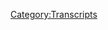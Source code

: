 {{DEFAULTSORT:
    #_TRANSCRIPT_0399:February 12-14, 2020
}}{{Transcript
    | title         = [[399: February 12-14, 2020]]
    | caption       = [https://knowledgefight.libsyn.com/knowledge-fight-february-12-14-2020 Listen to this episode on Libsyn]
    | episodeNumber = [[399: February 12-14, 2020|399]]
    | length        = 03:04:56
}}

{{MessageBox
    | header     = Warning: Bot Generated Content
    | text       = This transcript was automatically generated by transcription software and likely contains many mistakes and misattributions. Please check the audio for definitive quotes, attribution, and context.
    | image      = N3yvass4myg91.webp
    | imagewidth = 50px
    | id         = warning
}}

{{TranscriptBlock
    | name      = Unknown Speaker
    | timestamp = 00:00:00.000
    | text      = I have great respect for knowledge, right knowledge.
}}

{{TranscriptBlock
    | name      = Unknown Speaker
    | timestamp = 00:00:25.160
    | text      = I'm sick of them posing as if they're the good guys saying we are the bad guys knowledge
}}

{{TranscriptBlock
    | name      = Unknown Speaker
    | timestamp = 00:00:29.280
    | text      = I love you.
}}

{{TranscriptBlock
    | name      = Unknown Speaker
    | timestamp = 00:00:59.280
    | text      = Hey, everybody. Welcome back to Knowledge Fight. I'm Dan.
}}

{{TranscriptBlock
    | name      = Unknown Speaker
    | timestamp = 00:01:01.280
    | text      = I'm Jordan.
}}

{{TranscriptBlock
    | name      = Unknown Speaker
    | timestamp = 00:01:01.780
    | text      = We're a couple dudes. Like to sit around, drink novelty beverages, and talk a little bit about Alex Jones.
}}

{{TranscriptBlock
    | name      = Unknown Speaker
    | timestamp = 00:01:06.280
    | text      = Indeed we are, Dan.
}}

{{TranscriptBlock
    | name      = Unknown Speaker
    | timestamp = 00:01:07.780
    | text      = Jordan.
}}

{{TranscriptBlock
    | name      = Unknown Speaker
    | timestamp = 00:01:08.280
    | text      = Dan.
}}

{{TranscriptBlock
    | name      = Unknown Speaker
    | timestamp = 00:01:08.780
    | text      = Jordan.
}}

{{TranscriptBlock
    | name      = Unknown Speaker
    | timestamp = 00:01:09.780
    | text      = We all know that you're an appreciator of dunks.
}}

{{TranscriptBlock
    | name      = Unknown Speaker
    | timestamp = 00:01:13.780
    | text      = This is quite a setup.
}}

{{TranscriptBlock
    | name      = Unknown Speaker
    | timestamp = 00:01:14.780
    | text      = Last night was the dunk contest. Let me ask you a question.
}}

{{TranscriptBlock
    | name      = Unknown Speaker
    | timestamp = 00:01:16.780
    | text      = Oh, shit. Was it?
}}

{{TranscriptBlock
    | name      = Unknown Speaker
    | timestamp = 00:01:17.780
    | text      = When was the last dunk contest you watched?
}}

{{TranscriptBlock
    | name      = Unknown Speaker
    | timestamp = 00:01:19.780
    | text      = I mean, I've...
}}

{{TranscriptBlock
    | name      = Unknown Speaker
    | timestamp = 00:01:20.280
    | text      = Aside from the YouTube clips that you watch all the time.
}}

{{TranscriptBlock
    | name      = Unknown Speaker
    | timestamp = 00:01:22.780
    | text      = I don't know ever. I mean, back when I used to watch basketball when I was like 15 or something.
}}

{{TranscriptBlock
    | name      = Unknown Speaker
    | timestamp = 00:01:27.280
    | text      = So you haven't watched any?
}}

{{TranscriptBlock
    | name      = Unknown Speaker
    | timestamp = 00:01:28.780
    | text      = Not current ones. I've seen clips of the more recent ones.
}}

{{TranscriptBlock
    | name      = Unknown Speaker
    | timestamp = 00:01:32.280
    | text      = Right.
}}

{{TranscriptBlock
    | name      = Unknown Speaker
    | timestamp = 00:01:32.780
    | text      = But whenever I go back and I watch dunks, I'm watching 90s dunk contests.
}}

{{TranscriptBlock
    | name      = Unknown Speaker
    | timestamp = 00:01:37.280
    | text      = Not because I think that they're bad now.
}}

{{TranscriptBlock
    | name      = Unknown Speaker
    | timestamp = 00:01:40.780
    | text      = Right.
}}

{{TranscriptBlock
    | name      = Unknown Speaker
    | timestamp = 00:01:41.280
    | text      = There's something magical about those terrible uniforms that they had in the 90s.
}}

{{TranscriptBlock
    | name      = Unknown Speaker
    | timestamp = 00:01:46.280
    | text      = With the short shorts?
}}

{{TranscriptBlock
    | name      = Unknown Speaker
    | timestamp = 00:01:47.280
    | text      = Yeah. There's just so aesthetic about it that's really exciting to me.
}}

{{TranscriptBlock
    | name      = Unknown Speaker
    | timestamp = 00:01:51.780
    | text      = And I know it's probably because I was a young man when I was watching those things.
}}

{{TranscriptBlock
    | name      = Unknown Speaker
    | timestamp = 00:01:56.780
    | text      = But yeah, there's just something... There's an air to it.
}}

{{TranscriptBlock
    | name      = Unknown Speaker
    | timestamp = 00:02:01.280
    | text      = There's just a certain something that the present day of NBA doesn't capture for me.
}}

{{TranscriptBlock
    | name      = Unknown Speaker
    | timestamp = 00:02:05.780
    | text      = Yeah. Who's your favorite 90s dunker?
}}

{{TranscriptBlock
    | name      = Unknown Speaker
    | timestamp = 00:02:07.780
    | text      = Rex Chapman, baby.
}}

{{TranscriptBlock
    | name      = Unknown Speaker
    | timestamp = 00:02:08.780
    | text      = I know Rex Chapman is... Okay, what do you got?
}}

{{TranscriptBlock
    | name      = Unknown Speaker
    | timestamp = 00:02:10.780
    | text      = He can't be your favorite dunker. It just can't be.
}}

{{TranscriptBlock
    | name      = Unknown Speaker
    | timestamp = 00:02:14.280
    | text      = I don't know. Vince Carter was really innovative with a lot of his...
}}

{{TranscriptBlock
    | name      = Unknown Speaker
    | timestamp = 00:02:17.780
    | text      = I remember back when I was younger. I don't know if he was ever a really relevant player,
}}

{{TranscriptBlock
    | name      = Unknown Speaker
    | timestamp = 00:02:21.780
    | text      = but I remember Isaiah Ryder was somebody...
}}

{{TranscriptBlock
    | name      = Unknown Speaker
    | timestamp = 00:02:23.780
    | text      = Isaiah Ryder.
}}

{{TranscriptBlock
    | name      = Unknown Speaker
    | timestamp = 00:02:24.780
    | text      = He's always talked about as like a great dunker.
}}

{{TranscriptBlock
    | name      = Unknown Speaker
    | timestamp = 00:02:27.280
    | text      = Yeah.
}}

{{TranscriptBlock
    | name      = Unknown Speaker
    | timestamp = 00:02:27.780
    | text      = You know, like the D. Browns of the world were like a little tiny guy.
}}

{{TranscriptBlock
    | name      = Unknown Speaker
    | timestamp = 00:02:30.780
    | text      = Sure, sure, sure.
}}

{{TranscriptBlock
    | name      = Unknown Speaker
    | timestamp = 00:02:31.780
    | text      = Absolutely. When Spud Webb dunked, it was a miracle. We all...
}}

{{TranscriptBlock
    | name      = Unknown Speaker
    | timestamp = 00:02:34.780
    | text      = Yeah, everybody got off the bench and was like, oh, you're crazy.
}}

{{TranscriptBlock
    | name      = Unknown Speaker
    | timestamp = 00:02:37.780
    | text      = Look at that tiny guy dunk.
}}

{{TranscriptBlock
    | name      = Unknown Speaker
    | timestamp = 00:02:39.280
    | text      = Got it on our knees, raised our hands, Holy Ghostin'. We did a little bit...
}}

{{TranscriptBlock
    | name      = Unknown Speaker
    | timestamp = 00:02:42.780
    | text      = But weirdly, Muggsy Bogues never went that route.
}}

{{TranscriptBlock
    | name      = Unknown Speaker
    | timestamp = 00:02:45.280
    | text      = He was a tiny man, but he never went the dunk route.
}}

{{TranscriptBlock
    | name      = Unknown Speaker
    | timestamp = 00:02:47.780
    | text      = The novelty... Maybe he didn't. I just don't remember.
}}

{{TranscriptBlock
    | name      = Unknown Speaker
    | timestamp = 00:02:49.780
    | text      = That's possible.
}}

{{TranscriptBlock
    | name      = Unknown Speaker
    | timestamp = 00:02:50.780
    | text      = But he also was on the same team as like Alonzo Mourning and Larry Johnson.
}}

{{TranscriptBlock
    | name      = Unknown Speaker
    | timestamp = 00:02:54.280
    | text      = And those guys were...
}}

{{TranscriptBlock
    | name      = Unknown Speaker
    | timestamp = 00:02:55.780
    | text      = World-class dunkers.
}}

{{TranscriptBlock
    | name      = Unknown Speaker
    | timestamp = 00:02:57.280
    | text      = So this has been Dunk Talk.
}}

{{TranscriptBlock
    | name      = Unknown Speaker
    | timestamp = 00:02:59.780
    | text      = Dunk Talk. There was just some controversy at last.
}}

{{TranscriptBlock
    | name      = Unknown Speaker
    | timestamp = 00:03:02.780
    | text      = Is that right?
}}

{{TranscriptBlock
    | name      = Unknown Speaker
    | timestamp = 00:03:03.280
    | text      = Oh, yeah, yeah, yeah.
}}

{{TranscriptBlock
    | name      = Unknown Speaker
    | timestamp = 00:03:03.780
    | text      = I was unaware of this. Please fill me in.
}}

{{TranscriptBlock
    | name      = Unknown Speaker
    | timestamp = 00:03:05.780
    | text      = Yeah. One dude got five rounds, all 50 points.
}}

{{TranscriptBlock
    | name      = Unknown Speaker
    | timestamp = 00:03:10.780
    | text      = Perfect scores, five straight rounds.
}}

{{TranscriptBlock
    | name      = Unknown Speaker
    | timestamp = 00:03:12.780
    | text      = Then he jumped over Tacko Falls for the finals.
}}

{{TranscriptBlock
    | name      = Unknown Speaker
    | timestamp = 00:03:16.280
    | text      = Tacko Falls is a seven-foot-five...
}}

{{TranscriptBlock
    | name      = Unknown Speaker
    | timestamp = 00:03:18.280
    | text      = He's a big dude.
}}

{{TranscriptBlock
    | name      = Unknown Speaker
    | timestamp = 00:03:19.280
    | text      = He's real tall.
}}

{{TranscriptBlock
    | name      = Unknown Speaker
    | timestamp = 00:03:20.280
    | text      = Okay.
}}

{{TranscriptBlock
    | name      = Unknown Speaker
    | timestamp = 00:03:20.780
    | text      = And grabbed the ball out of his shoulder.
}}

{{TranscriptBlock
    | name      = Unknown Speaker
    | timestamp = 00:03:24.780
    | text      = Managed to dunk it.
}}

{{TranscriptBlock
    | name      = Unknown Speaker
    | timestamp = 00:03:25.780
    | text      = Jumped over Tacko Falls.
}}

{{TranscriptBlock
    | name      = Unknown Speaker
    | timestamp = 00:03:27.780
    | text      = Seven-foot-five.
}}

{{TranscriptBlock
    | name      = Unknown Speaker
    | timestamp = 00:03:28.780
    | text      = Dunked it.
}}

{{TranscriptBlock
    | name      = Unknown Speaker
    | timestamp = 00:03:29.780
    | text      = Wound up getting a 47 and losing.
}}

{{TranscriptBlock
    | name      = Unknown Speaker
    | timestamp = 00:03:31.780
    | text      = Wow.
}}

{{TranscriptBlock
    | name      = Unknown Speaker
    | timestamp = 00:03:32.780
    | text      = Yeah.
}}

{{TranscriptBlock
    | name      = Unknown Speaker
    | timestamp = 00:03:33.280
    | text      = Perfect up to that point.
}}

{{TranscriptBlock
    | name      = Unknown Speaker
    | timestamp = 00:03:34.280
    | text      = Exactly.
}}

{{TranscriptBlock
    | name      = Unknown Speaker
    | timestamp = 00:03:34.780
    | text      = Wow.
}}

{{TranscriptBlock
    | name      = Unknown Speaker
    | timestamp = 00:03:35.280
    | text      = Yeah.
}}

{{TranscriptBlock
    | name      = Unknown Speaker
    | timestamp = 00:03:35.780
    | text      = Apparently, the story was they were...
}}

{{TranscriptBlock
    | name      = Unknown Speaker
    | timestamp = 00:03:37.780
    | text      = The judges were trying to set up a tie for the final.
}}

{{TranscriptBlock
    | name      = Unknown Speaker
    | timestamp = 00:03:40.780
    | text      = Of course, they were.
}}

{{TranscriptBlock
    | name      = Unknown Speaker
    | timestamp = 00:03:41.780
    | text      = Both of them get 48.
}}

{{TranscriptBlock
    | name      = Unknown Speaker
    | timestamp = 00:03:42.780
    | text      = All this cheating.
}}

{{TranscriptBlock
    | name      = Unknown Speaker
    | timestamp = 00:03:43.780
    | text      = But they couldn't do the math right, so he got 47 and wound up losing.
}}

{{TranscriptBlock
    | name      = Unknown Speaker
    | timestamp = 00:03:47.780
    | text      = It's so bad.
}}

{{TranscriptBlock
    | name      = Unknown Speaker
    | timestamp = 00:03:48.780
    | text      = That's an interesting conspiracy theory.
}}

{{TranscriptBlock
    | name      = Unknown Speaker
    | timestamp = 00:03:50.280
    | text      = I'm not sure if I buy into it.
}}

{{TranscriptBlock
    | name      = Unknown Speaker
    | timestamp = 00:03:51.780
    | text      = I was trying to pay attention to your story, but I kind of got lost in thought because
}}

{{TranscriptBlock
    | name      = Unknown Speaker
    | timestamp = 00:03:56.780
    | text      = I can't decide...
}}

{{TranscriptBlock
    | name      = Unknown Speaker
    | timestamp = 00:03:57.780
    | text      = Because Rex Chapman can't dunk over Tacko Falls.
}}

{{TranscriptBlock
    | name      = Unknown Speaker
    | timestamp = 00:03:59.780
    | text      = No.
}}

{{TranscriptBlock
    | name      = Unknown Speaker
    | timestamp = 00:04:00.280
    | text      = Rex Chapman could do anything.
}}

{{TranscriptBlock
    | name      = Unknown Speaker
    | timestamp = 00:04:01.280
    | text      = He cannot.
}}

{{TranscriptBlock
    | name      = Unknown Speaker
    | timestamp = 00:04:03.280
    | text      = The thing that I was lost in thought about was I can't decide whether or not I'm opposed
}}

{{TranscriptBlock
    | name      = Unknown Speaker
    | timestamp = 00:04:09.479
    | text      = to when people dunk over cars.
}}

{{TranscriptBlock
    | name      = Unknown Speaker
    | timestamp = 00:04:11.780
    | text      = Yeah.
}}

{{TranscriptBlock
    | name      = Unknown Speaker
    | timestamp = 00:04:12.280
    | text      = Okay.
}}

{{TranscriptBlock
    | name      = Unknown Speaker
    | timestamp = 00:04:12.780
    | text      = Okay.
}}

{{TranscriptBlock
    | name      = Unknown Speaker
    | timestamp = 00:04:13.280
    | text      = Because I think that I'm against it.
}}

{{TranscriptBlock
    | name      = Unknown Speaker
    | timestamp = 00:04:14.780
    | text      = Because I think that I don't like the novelty prop aspect of it.
}}

{{TranscriptBlock
    | name      = Unknown Speaker
    | timestamp = 00:04:17.779
    | text      = Okay.
}}

{{TranscriptBlock
    | name      = Unknown Speaker
    | timestamp = 00:04:18.279
    | text      = It should just be you and the ball and maybe another person you're jumping over.
}}

{{TranscriptBlock
    | name      = Unknown Speaker
    | timestamp = 00:04:22.279
    | text      = Okay.
}}

{{TranscriptBlock
    | name      = Unknown Speaker
    | timestamp = 00:04:22.779
    | text      = Okay.
}}

{{TranscriptBlock
    | name      = Unknown Speaker
    | timestamp = 00:04:23.279
    | text      = How is the person any different than the car?
}}

{{TranscriptBlock
    | name      = Unknown Speaker
    | timestamp = 00:04:25.279
    | text      = Am I being a stick in the mud?
}}

{{TranscriptBlock
    | name      = Unknown Speaker
    | timestamp = 00:04:26.779
    | text      = Maybe dunking over a car is really cool.
}}

{{TranscriptBlock
    | name      = Unknown Speaker
    | timestamp = 00:04:29.779
    | text      = Should you be allowed a trampoline?
}}

{{TranscriptBlock
    | name      = Unknown Speaker
    | timestamp = 00:04:31.279
    | text      = I think not.
}}

{{TranscriptBlock
    | name      = Unknown Speaker
    | timestamp = 00:04:34.279
    | text      = I agree with the trampoline.
}}

{{TranscriptBlock
    | name      = Unknown Speaker
    | timestamp = 00:04:35.779
    | text      = Although, do you remember that...
}}

{{TranscriptBlock
    | name      = Unknown Speaker
    | timestamp = 00:04:36.779
    | text      = That's a performance-enhancing drug situation.
}}

{{TranscriptBlock
    | name      = Unknown Speaker
    | timestamp = 00:04:38.779
    | text      = Do you remember Slamball?
}}

{{TranscriptBlock
    | name      = Unknown Speaker
    | timestamp = 00:04:40.279
    | text      = No.
}}

{{TranscriptBlock
    | name      = Unknown Speaker
    | timestamp = 00:04:41.279
    | text      = What is Slamball?
}}

{{TranscriptBlock
    | name      = Unknown Speaker
    | timestamp = 00:04:42.279
    | text      = There was a league that got started.
}}

{{TranscriptBlock
    | name      = Unknown Speaker
    | timestamp = 00:04:44.779
    | text      = I think it was on, like, FX or something like that.
}}

{{TranscriptBlock
    | name      = Unknown Speaker
    | timestamp = 00:04:47.279
    | text      = One of those Spike TV probably.
}}

{{TranscriptBlock
    | name      = Unknown Speaker
    | timestamp = 00:04:48.779
    | text      = Okay.
}}

{{TranscriptBlock
    | name      = Unknown Speaker
    | timestamp = 00:04:49.279
    | text      = Okay.
}}

{{TranscriptBlock
    | name      = Unknown Speaker
    | timestamp = 00:04:49.779
    | text      = And it was just a basketball league, but it was a whole court of trampolines.
}}

{{TranscriptBlock
    | name      = Unknown Speaker
    | timestamp = 00:04:54.779
    | text      = All right.
}}

{{TranscriptBlock
    | name      = Unknown Speaker
    | timestamp = 00:04:55.279
    | text      = Now I want that.
}}

{{TranscriptBlock
    | name      = Unknown Speaker
    | timestamp = 00:04:55.779
    | text      = It didn't last, but it was pretty fun.
}}

{{TranscriptBlock
    | name      = Unknown Speaker
    | timestamp = 00:04:57.279
    | text      = I want Taco Falls on a...
}}

{{TranscriptBlock
    | name      = Unknown Speaker
    | timestamp = 00:04:58.779
    | text      = It was a recipe for neck injuries.
}}

{{TranscriptBlock
    | name      = Unknown Speaker
    | timestamp = 00:05:01.279
    | text      = Yeah.
}}

{{TranscriptBlock
    | name      = Unknown Speaker
    | timestamp = 00:05:01.779
    | text      = It's a terrible idea.
}}

{{TranscriptBlock
    | name      = Unknown Speaker
    | timestamp = 00:05:02.779
    | text      = So anyway, this is where apparently I have a lot of feelings about dunks.
}}

{{TranscriptBlock
    | name      = Unknown Speaker
    | timestamp = 00:05:06.279
    | text      = And I was unaware of the controversy from the last night's dunk contest.
}}

{{TranscriptBlock
    | name      = Unknown Speaker
    | timestamp = 00:05:09.279
    | text      = I hope everybody is being sued appropriately.
}}

{{TranscriptBlock
    | name      = Unknown Speaker
    | timestamp = 00:05:11.779
    | text      = Absolutely.
}}

{{TranscriptBlock
    | name      = Unknown Speaker
    | timestamp = 00:05:12.779
    | text      = But I do know a lot about Alex Jones.
}}

{{TranscriptBlock
    | name      = Unknown Speaker
    | timestamp = 00:05:14.279
    | text      = And I know a lot about the former and nothing about the latter.
}}

{{TranscriptBlock
    | name      = Unknown Speaker
    | timestamp = 00:05:17.279
    | text      = Right.
}}

{{TranscriptBlock
    | name      = Unknown Speaker
    | timestamp = 00:05:17.779
    | text      = So Jordan, today we got an interesting media episode in front of us.
}}

{{TranscriptBlock
    | name      = Unknown Speaker
    | timestamp = 00:05:21.279
    | text      = We are going over February 12th through 14th.
}}

{{TranscriptBlock
    | name      = Unknown Speaker
    | timestamp = 00:05:24.779
    | text      = That is Wednesday through Friday of last week.
}}

{{TranscriptBlock
    | name      = Unknown Speaker
    | timestamp = 00:05:28.279
    | text      = 12th through 14th, 2020.
}}

{{TranscriptBlock
    | name      = Unknown Speaker
    | timestamp = 00:05:29.779
    | text      = I'm Dan.
}}

{{TranscriptBlock
    | name      = Unknown Speaker
    | timestamp = 00:05:30.279
    | text      = This is 2020.
}}

{{TranscriptBlock
    | name      = Unknown Speaker
    | timestamp = 00:05:30.779
    | text      = God damn it.
}}

{{TranscriptBlock
    | name      = Unknown Speaker
    | timestamp = 00:05:31.779
    | text      = And it's interesting, man.
}}

{{TranscriptBlock
    | name      = Unknown Speaker
    | timestamp = 00:05:33.779
    | text      = This show has so many different tone shifts throughout it that you're going to probably get whiplash.
}}

{{TranscriptBlock
    | name      = Unknown Speaker
    | timestamp = 00:05:39.779
    | text      = This is whiplash.
}}

{{TranscriptBlock
    | name      = Unknown Speaker
    | timestamp = 00:05:40.279
    | text      = Yeah.
}}

{{TranscriptBlock
    | name      = Unknown Speaker
    | timestamp = 00:05:40.779
    | text      = There are like real serious moods that change from day to day.
}}

{{TranscriptBlock
    | name      = Unknown Speaker
    | timestamp = 00:05:45.779
    | text      = Okay.
}}

{{TranscriptBlock
    | name      = Unknown Speaker
    | timestamp = 00:05:46.279
    | text      = Okay.
}}

{{TranscriptBlock
    | name      = Unknown Speaker
    | timestamp = 00:05:46.779
    | text      = And it's interesting.
}}

{{TranscriptBlock
    | name      = Unknown Speaker
    | timestamp = 00:05:47.279
    | text      = A lot of the times we end up focusing on like one episode or maybe two episodes.
}}

{{TranscriptBlock
    | name      = Unknown Speaker
    | timestamp = 00:05:51.279
    | text      = Sometimes it's kind of difficult to trace the like, this show has no connection to what it was yesterday.
}}

{{TranscriptBlock
    | name      = Unknown Speaker
    | timestamp = 00:05:56.279
    | text      = Right.
}}

{{TranscriptBlock
    | name      = Unknown Speaker
    | timestamp = 00:05:56.779
    | text      = Right.
}}

{{TranscriptBlock
    | name      = Unknown Speaker
    | timestamp = 00:05:57.279
    | text      = Right.
}}

{{TranscriptBlock
    | name      = Unknown Speaker
    | timestamp = 00:05:57.779
    | text      = Right.
}}

{{TranscriptBlock
    | name      = Unknown Speaker
    | timestamp = 00:05:58.279
    | text      = And I think you'll experience quite a bit of that today.
}}

{{TranscriptBlock
    | name      = Unknown Speaker
    | timestamp = 00:05:59.279
    | text      = Okay.
}}

{{TranscriptBlock
    | name      = Unknown Speaker
    | timestamp = 00:05:59.779
    | text      = So I'm going to get a symbol thrown at my head.
}}

{{TranscriptBlock
    | name      = Unknown Speaker
    | timestamp = 00:06:01.779
    | text      = Maybe.
}}

{{TranscriptBlock
    | name      = Unknown Speaker
    | timestamp = 00:06:02.279
    | text      = Okay.
}}

{{TranscriptBlock
    | name      = Unknown Speaker
    | timestamp = 00:06:02.779
    | text      = But before we get down to any of that, we got to take a moment, Jordan, to say thank you to some folks who have signed up and are supporting the show.
}}

{{TranscriptBlock
    | name      = Unknown Speaker
    | timestamp = 00:06:08.279
    | text      = So first, Alex, thank you so much.
}}

{{TranscriptBlock
    | name      = Unknown Speaker
    | timestamp = 00:06:10.279
    | text      = You are now policy wonk.
}}

{{TranscriptBlock
    | name      = Unknown Speaker
    | timestamp = 00:06:11.279
    | text      = I'm policy won by Alex next, Vincent.
}}

{{TranscriptBlock
    | name      = Unknown Speaker
    | timestamp = 00:06:14.279
    | text      = Thank you so much.
}}

{{TranscriptBlock
    | name      = Unknown Speaker
    | timestamp = 00:06:14.779
    | text      = Now policy wonk.
}}

{{TranscriptBlock
    | name      = Unknown Speaker
    | timestamp = 00:06:16.279
    | text      = I'm a policy wonk.
}}

{{TranscriptBlock
    | name      = Unknown Speaker
    | timestamp = 00:06:17.279
    | text      = Thank you very much.
}}

{{TranscriptBlock
    | name      = Unknown Speaker
    | timestamp = 00:06:18.279
    | text      = Vincent.
}}

{{TranscriptBlock
    | name      = Unknown Speaker
    | timestamp = 00:06:18.779
    | text      = Carter.
}}

{{TranscriptBlock
    | name      = Unknown Speaker
    | timestamp = 00:06:19.279
    | text      = Could be.
}}

{{TranscriptBlock
    | name      = Unknown Speaker
    | timestamp = 00:06:20.279
    | text      = Could be great.
}}

{{TranscriptBlock
    | name      = Unknown Speaker
    | timestamp = 00:06:20.779
    | text      = Dunker, evolves, delicious dunks from Vince Carter revitalize the dunk on, God, absolutely next, Craig.
}}

{{TranscriptBlock
    | name      = Unknown Speaker
    | timestamp = 00:06:29.779
    | text      = Thank you so much.
}}

{{TranscriptBlock
    | name      = Unknown Speaker
    | timestamp = 00:06:30.279
    | text      = You're now policy wonk.
}}

{{TranscriptBlock
    | name      = Unknown Speaker
    | timestamp = 00:06:31.279
    | text      = I'm a policy wonk.
}}

{{TranscriptBlock
    | name      = Unknown Speaker
    | timestamp = 00:06:32.279
    | text      = Okay.
}}

{{TranscriptBlock
    | name      = Unknown Speaker
    | timestamp = 00:06:32.779
    | text      = Next, Nicole.
}}

{{TranscriptBlock
    | name      = Unknown Speaker
    | timestamp = 00:06:34.279
    | text      = Thank you so much.
}}

{{TranscriptBlock
    | name      = Unknown Speaker
    | timestamp = 00:06:34.779
    | text      = You're now policy wonk.
}}

{{TranscriptBlock
    | name      = Unknown Speaker
    | timestamp = 00:06:35.779
    | text      = I'm a policy wonk.
}}

{{TranscriptBlock
    | name      = Unknown Speaker
    | timestamp = 00:06:36.779
    | text      = Thank you, Nicole.
}}

{{TranscriptBlock
    | name      = Unknown Speaker
    | timestamp = 00:06:37.779
    | text      = I'm going to go next, Ryan.
}}

{{TranscriptBlock
    | name      = Unknown Speaker
    | timestamp = 00:06:38.779
    | text      = Ryan, thank you so much, you are now a policy wonk.
}}

{{TranscriptBlock
    | name      = Unknown Speaker
    | timestamp = 00:06:40.980
    | text      = I'm a policy wonk.
}}

{{TranscriptBlock
    | name      = Unknown Speaker
    | timestamp = 00:06:41.980
    | text      = Thank you, Ryan.
}}

{{TranscriptBlock
    | name      = Unknown Speaker
    | timestamp = 00:06:42.980
    | text      = Thank you, Ryan.
}}

{{TranscriptBlock
    | name      = Unknown Speaker
    | timestamp = 00:06:43.980
    | text      = Next, Elizabeth, thank you so much, you are now a policy wonk.
}}

{{TranscriptBlock
    | name      = Unknown Speaker
    | timestamp = 00:06:46.259
    | text      = I'm a policy wonk.
}}

{{TranscriptBlock
    | name      = Unknown Speaker
    | timestamp = 00:06:47.259
    | text      = Thank you very much, Elizabeth.
}}

{{TranscriptBlock
    | name      = Unknown Speaker
    | timestamp = 00:06:48.259
    | text      = This is the big one, Elizabeth.
}}

{{TranscriptBlock
    | name      = Unknown Speaker
    | timestamp = 00:06:49.259
    | text      = The big dunk, that is.
}}

{{TranscriptBlock
    | name      = Unknown Speaker
    | timestamp = 00:06:50.259
    | text      = Oh, get the fuck out of here.
}}

{{TranscriptBlock
    | name      = Unknown Speaker
    | timestamp = 00:06:51.259
    | text      = That was a stretch.
}}

{{TranscriptBlock
    | name      = Unknown Speaker
    | timestamp = 00:06:52.259
    | text      = That was bad.
}}

{{TranscriptBlock
    | name      = Unknown Speaker
    | timestamp = 00:06:53.259
    | text      = Finally, like I say, thank you to a couple of people who signed up on an elevated level.
}}

{{TranscriptBlock
    | name      = Unknown Speaker
    | timestamp = 00:06:57.339
    | text      = We appreciate that very much.
}}

{{TranscriptBlock
    | name      = Unknown Speaker
    | timestamp = 00:06:58.459
    | text      = So first, Kristoff with a K, thank you so much.
}}

{{TranscriptBlock
    | name      = Unknown Speaker
    | timestamp = 00:07:01.660
    | text      = You are now a technocrat.
}}

{{TranscriptBlock
    | name      = Unknown Speaker
    | timestamp = 00:07:03.060
    | text      = And Jennifer, thank you so much.
}}

{{TranscriptBlock
    | name      = Unknown Speaker
    | timestamp = 00:07:04.579
    | text      = You are now a technocrat.
}}

{{TranscriptBlock
    | name      = Unknown Speaker
    | timestamp = 00:07:05.899
    | text      = I'm a policy wonk.
}}

{{TranscriptBlock
    | name      = Unknown Speaker
    | timestamp = 00:07:06.899
    | text      = Crikey, mate.
}}

{{TranscriptBlock
    | name      = Unknown Speaker
    | timestamp = 00:07:07.899
    | text      = Crikey.
}}

{{TranscriptBlock
    | name      = Unknown Speaker
    | timestamp = 00:07:08.899
    | text      = That's fantastic.
}}

{{TranscriptBlock
    | name      = Unknown Speaker
    | timestamp = 00:07:09.899
    | text      = Have yourself a brew.
}}

{{TranscriptBlock
    | name      = Unknown Speaker
    | timestamp = 00:07:10.899
    | text      = How's your 401k doing, bro?
}}

{{TranscriptBlock
    | name      = Unknown Speaker
    | timestamp = 00:07:11.899
    | text      = All right, we got to go full tilt boogie on this, Watson, all right?
}}

{{TranscriptBlock
    | name      = Unknown Speaker
    | timestamp = 00:07:14.259
    | text      = Let's just get down to business.
}}

{{TranscriptBlock
    | name      = Unknown Speaker
    | timestamp = 00:07:15.740
    | text      = We ain't making that money off that heroin.
}}

{{TranscriptBlock
    | name      = Unknown Speaker
    | timestamp = 00:07:17.819
    | text      = Why are you pimps so good?
}}

{{TranscriptBlock
    | name      = Unknown Speaker
    | timestamp = 00:07:19.740
    | text      = My neck is freakishly large.
}}

{{TranscriptBlock
    | name      = Unknown Speaker
    | timestamp = 00:07:21.379
    | text      = I declare info war on you.
}}

{{TranscriptBlock
    | name      = Unknown Speaker
    | timestamp = 00:07:23.860
    | text      = Thank you so much, Kristoff, and thank you so much, Jennifer.
}}

{{TranscriptBlock
    | name      = Unknown Speaker
    | timestamp = 00:07:26.579
    | text      = Yes, thank you very much.
}}

{{TranscriptBlock
    | name      = Unknown Speaker
    | timestamp = 00:07:27.579
    | text      = If you're out there listening and you're thinking, hey, I enjoy this show, I like what these
}}

{{TranscriptBlock
    | name      = Unknown Speaker
    | timestamp = 00:07:30.220
    | text      = gents do, I'd like to support it, you can do that by going to our website, knowledgefight.com,
}}

{{TranscriptBlock
    | name      = Unknown Speaker
    | timestamp = 00:07:34.019
    | text      = clicking the button that says support the show, we would appreciate it.
}}

{{TranscriptBlock
    | name      = Unknown Speaker
    | timestamp = 00:07:36.540
    | text      = Absolutely.
}}

{{TranscriptBlock
    | name      = Unknown Speaker
    | timestamp = 00:07:37.540
    | text      = Absolutely.
}}

{{TranscriptBlock
    | name      = Unknown Speaker
    | timestamp = 00:07:38.540
    | text      = Because, you know, we don't say this all that often, but it is maybe nice to remind people
}}

{{TranscriptBlock
    | name      = Unknown Speaker
    | timestamp = 00:07:42.980
    | text      = we have foregone the option even of taking any advertising on this show at any point.
}}

{{TranscriptBlock
    | name      = Unknown Speaker
    | timestamp = 00:07:50.019
    | text      = So it is all your support that makes this possible, and we appreciate it, and thank
}}

{{TranscriptBlock
    | name      = Unknown Speaker
    | timestamp = 00:07:55.040
    | text      = you.
}}

{{TranscriptBlock
    | name      = Unknown Speaker
    | timestamp = 00:07:56.040
    | text      = Yes, very much so.
}}

{{TranscriptBlock
    | name      = Unknown Speaker
    | timestamp = 00:07:57.540
    | text      = So here is an out of context drop from today's show, which gives you one of the tones that
}}

{{TranscriptBlock
    | name      = Unknown Speaker
    | timestamp = 00:08:02.879
    | text      = we're going to be experiencing.
}}

{{TranscriptBlock
    | name      = Unknown Speaker
    | timestamp = 00:08:04.899
    | text      = Trump should fire everyone who hasn't already shown themselves to be loyal.
}}

{{TranscriptBlock
    | name      = Unknown Speaker
    | timestamp = 00:08:11.019
    | text      = Okay.
}}

{{TranscriptBlock
    | name      = Unknown Speaker
    | timestamp = 00:08:12.019
    | text      = Wow.
}}

{{TranscriptBlock
    | name      = Unknown Speaker
    | timestamp = 00:08:13.019
    | text      = So.
}}

{{TranscriptBlock
    | name      = Unknown Speaker
    | timestamp = 00:08:14.019
    | text      = Okay.
}}

{{TranscriptBlock
    | name      = Unknown Speaker
    | timestamp = 00:08:15.019
    | text      = There is a theme of consolidation of autocratic power that is definitely running through these
}}

{{TranscriptBlock
    | name      = Unknown Speaker
    | timestamp = 00:08:21.259
    | text      = episodes.
}}

{{TranscriptBlock
    | name      = Unknown Speaker
    | timestamp = 00:08:22.259
    | text      = Trump should remove anyone that he murders from a photo.
}}

{{TranscriptBlock
    | name      = Unknown Speaker
    | timestamp = 00:08:26.060
    | text      = That is the rule.
}}

{{TranscriptBlock
    | name      = Unknown Speaker
    | timestamp = 00:08:27.060
    | text      = Right.
}}

{{TranscriptBlock
    | name      = Unknown Speaker
    | timestamp = 00:08:28.060
    | text      = Also, I forgot about this, but I need to take care of a couple things really quick before
}}

{{TranscriptBlock
    | name      = Unknown Speaker
    | timestamp = 00:08:31.060
    | text      = we get into the show.
}}

{{TranscriptBlock
    | name      = Unknown Speaker
    | timestamp = 00:08:32.059
    | text      = What's that?
}}

{{TranscriptBlock
    | name      = Unknown Speaker
    | timestamp = 00:08:33.059
    | text      = Well, there's a couple of side issues.
}}

{{TranscriptBlock
    | name      = Unknown Speaker
    | timestamp = 00:08:35.340
    | text      = What I wanted to do is make a sound drop of like a bunch of times Alex saying, side issue,
}}

{{TranscriptBlock
    | name      = Unknown Speaker
    | timestamp = 00:08:39.700
    | text      = and then introduce the segment of side issues, but I forgot to do that.
}}

{{TranscriptBlock
    | name      = Unknown Speaker
    | timestamp = 00:08:43.799
    | text      = One is I'm getting a lot of people who like tweeted at me and sent messages about coach
}}

{{TranscriptBlock
    | name      = Unknown Speaker
    | timestamp = 00:08:47.940
    | text      = Dave Dobbin Meyer, because apparently he's suing the NFL or wants to sue the NFL because
}}

{{TranscriptBlock
    | name      = Unknown Speaker
    | timestamp = 00:08:52.740
    | text      = he got too horny during the halftime show, something along those lines.
}}

{{TranscriptBlock
    | name      = Unknown Speaker
    | timestamp = 00:08:56.240
    | text      = And people are like, you should check in on your boy and stuff like that.
}}

{{TranscriptBlock
    | name      = Unknown Speaker
    | timestamp = 00:08:59.659
    | text      = I was like, first of all, not my boy.
}}

{{TranscriptBlock
    | name      = Unknown Speaker
    | timestamp = 00:09:01.940
    | text      = And I have made a conscious decision that I don't want to cover that.
}}

{{TranscriptBlock
    | name      = Unknown Speaker
    | timestamp = 00:09:05.740
    | text      = I have no interest in it, even though it's getting like, you know, people like a lot
}}

{{TranscriptBlock
    | name      = Unknown Speaker
    | timestamp = 00:09:10.379
    | text      = of attention was put to on making fun of that dude for this.
}}

{{TranscriptBlock
    | name      = Unknown Speaker
    | timestamp = 00:09:14.600
    | text      = And one of the things I recognized was that like he has probably a couple hundred viewers
}}

{{TranscriptBlock
    | name      = Unknown Speaker
    | timestamp = 00:09:18.919
    | text      = on his YouTube show.
}}

{{TranscriptBlock
    | name      = Unknown Speaker
    | timestamp = 00:09:20.340
    | text      = It's not like he has a syndicated radio show that's out widely.
}}

{{TranscriptBlock
    | name      = Unknown Speaker
    | timestamp = 00:09:24.120
    | text      = We would at this point be amplifying him by covering him, getting horny for the super
}}

{{TranscriptBlock
    | name      = Unknown Speaker
    | timestamp = 00:09:29.200
    | text      = bowl.
}}

{{TranscriptBlock
    | name      = Unknown Speaker
    | timestamp = 00:09:30.200
    | text      = And I just don't like I have no interest in that.
}}

{{TranscriptBlock
    | name      = Unknown Speaker
    | timestamp = 00:09:33.159
    | text      = This is something best left alone.
}}

{{TranscriptBlock
    | name      = Unknown Speaker
    | timestamp = 00:09:35.539
    | text      = Yeah, I don't care.
}}

{{TranscriptBlock
    | name      = Unknown Speaker
    | timestamp = 00:09:36.539
    | text      = No.
}}

{{TranscriptBlock
    | name      = Unknown Speaker
    | timestamp = 00:09:37.539
    | text      = So that isn't going to happen.
}}

{{TranscriptBlock
    | name      = Unknown Speaker
    | timestamp = 00:09:38.539
    | text      = And I'm sorry if that's disappointing to people.
}}

{{TranscriptBlock
    | name      = Unknown Speaker
    | timestamp = 00:09:40.460
    | text      = The second thing I keep getting messages about is Jim Baker and his silver sales.
}}

{{TranscriptBlock
    | name      = Unknown Speaker
    | timestamp = 00:09:45.860
    | text      = Yes, I have received yes, because it's running the same path as Alex.
}}

{{TranscriptBlock
    | name      = Unknown Speaker
    | timestamp = 00:09:50.799
    | text      = He's trying to sell his silver solution as a way that you can fight the coronavirus.
}}

{{TranscriptBlock
    | name      = Unknown Speaker
    | timestamp = 00:09:56.899
    | text      = And I'm pretty excited about that.
}}

{{TranscriptBlock
    | name      = Unknown Speaker
    | timestamp = 00:10:00.059
    | text      = Not because I think Jim Baker is going to get in trouble, but because of something that
}}

{{TranscriptBlock
    | name      = Unknown Speaker
    | timestamp = 00:10:03.860
    | text      = you you notice.
}}

{{TranscriptBlock
    | name      = Unknown Speaker
    | timestamp = 00:10:04.860
    | text      = And that is that that was everywhere.
}}

{{TranscriptBlock
    | name      = Unknown Speaker
    | timestamp = 00:10:07.539
    | text      = That was all over Twitter.
}}

{{TranscriptBlock
    | name      = Unknown Speaker
    | timestamp = 00:10:09.139
    | text      = People posting the video of Jim Baker selling the silver and just like people like, what
}}

{{TranscriptBlock
    | name      = Unknown Speaker
    | timestamp = 00:10:13.299
    | text      = the fuck is this?
}}

{{TranscriptBlock
    | name      = Unknown Speaker
    | timestamp = 00:10:14.299
    | text      = Yeah.
}}

{{TranscriptBlock
    | name      = Unknown Speaker
    | timestamp = 00:10:15.299
    | text      = Now, what didn't you see on Twitter?
}}

{{TranscriptBlock
    | name      = Unknown Speaker
    | timestamp = 00:10:16.299
    | text      = Alex Jones.
}}

{{TranscriptBlock
    | name      = Unknown Speaker
    | timestamp = 00:10:17.299
    | text      = Exactly.
}}

{{TranscriptBlock
    | name      = Unknown Speaker
    | timestamp = 00:10:18.299
    | text      = We have been covering this goddamn story.
}}

{{TranscriptBlock
    | name      = Unknown Speaker
    | timestamp = 00:10:19.299
    | text      = No, no, no.
}}

{{TranscriptBlock
    | name      = Unknown Speaker
    | timestamp = 00:10:20.299
    | text      = I know.
}}

{{TranscriptBlock
    | name      = Unknown Speaker
    | timestamp = 00:10:21.299
    | text      = I'm not mad about that.
}}

{{TranscriptBlock
    | name      = Unknown Speaker
    | timestamp = 00:10:22.299
    | text      = I'm not saying like we we deserve more attention or anything.
}}

{{TranscriptBlock
    | name      = Unknown Speaker
    | timestamp = 00:10:24.779
    | text      = No, I see tons of people talking about Jim Baker doing this.
}}

{{TranscriptBlock
    | name      = Unknown Speaker
    | timestamp = 00:10:29.580
    | text      = Actually no one talking about Alex Jones doing it.
}}

{{TranscriptBlock
    | name      = Unknown Speaker
    | timestamp = 00:10:31.860
    | text      = And that tells me that Alex Jones is less relevant than Jim Baker.
}}

{{TranscriptBlock
    | name      = Unknown Speaker
    | timestamp = 00:10:34.899
    | text      = It does seem that to me is satisfying, even if it is a bad sign for our careers.
}}

{{TranscriptBlock
    | name      = Unknown Speaker
    | timestamp = 00:10:39.259
    | text      = I don't like Jim Baker just being allowed to be on the Internet.
}}

{{TranscriptBlock
    | name      = Unknown Speaker
    | timestamp = 00:10:44.379
    | text      = I think he should be kicked off.
}}

{{TranscriptBlock
    | name      = Unknown Speaker
    | timestamp = 00:10:46.059
    | text      = No, I mean, it's not great that anyone, you know, Jim Baker is more relevant than anyone.
}}

{{TranscriptBlock
    | name      = Unknown Speaker
    | timestamp = 00:10:51.419
    | text      = Yeah.
}}

{{TranscriptBlock
    | name      = Unknown Speaker
    | timestamp = 00:10:52.419
    | text      = But if we're grading it on sliding scale, it's good that Alex Jones is so unimportant
}}

{{TranscriptBlock
    | name      = Unknown Speaker
    | timestamp = 00:10:57.220
    | text      = to people that they don't even notice that he's doing this exact same thing that they're
}}

{{TranscriptBlock
    | name      = Unknown Speaker
    | timestamp = 00:11:01.139
    | text      = clowning on Jim Baker for.
}}

{{TranscriptBlock
    | name      = Unknown Speaker
    | timestamp = 00:11:03.019
    | text      = That's good to me.
}}

{{TranscriptBlock
    | name      = Unknown Speaker
    | timestamp = 00:11:04.019
    | text      = Yeah.
}}

{{TranscriptBlock
    | name      = Unknown Speaker
    | timestamp = 00:11:05.019
    | text      = That tells me that his his impact and his reach is minimal.
}}

{{TranscriptBlock
    | name      = Unknown Speaker
    | timestamp = 00:11:08.580
    | text      = I appreciate that.
}}

{{TranscriptBlock
    | name      = Unknown Speaker
    | timestamp = 00:11:09.580
    | text      = Yep.
}}

{{TranscriptBlock
    | name      = Unknown Speaker
    | timestamp = 00:11:10.580
    | text      = So those who this has been side issues, side issue, side issue.
}}

{{TranscriptBlock
    | name      = Unknown Speaker
    | timestamp = 00:11:15.399
    | text      = So we get out of business here on February 12th.
}}

{{TranscriptBlock
    | name      = Unknown Speaker
    | timestamp = 00:11:18.980
    | text      = And what has happened at this point is that Trump has, you know, he's fired Lieutenant
}}

{{TranscriptBlock
    | name      = Unknown Speaker
    | timestamp = 00:11:25.820
    | text      = Colonel Vindman, Ambassador Sondland.
}}

{{TranscriptBlock
    | name      = Unknown Speaker
    | timestamp = 00:11:29.980
    | text      = And Alex is really exaggerating this.
}}

{{TranscriptBlock
    | name      = Unknown Speaker
    | timestamp = 00:11:33.019
    | text      = He's in a mood where Trump is fucking clearinghouse.
}}

{{TranscriptBlock
    | name      = Unknown Speaker
    | timestamp = 00:11:35.299
    | text      = Of course.
}}

{{TranscriptBlock
    | name      = Unknown Speaker
    | timestamp = 00:11:36.299
    | text      = Everyone's core.
}}

{{TranscriptBlock
    | name      = Unknown Speaker
    | timestamp = 00:11:37.299
    | text      = Everyone's got to get him out of here.
}}

{{TranscriptBlock
    | name      = Unknown Speaker
    | timestamp = 00:11:38.779
    | text      = There can no longer be any doubt President Trump isn't waiting until he wins the election
}}

{{TranscriptBlock
    | name      = Unknown Speaker
    | timestamp = 00:11:45.100
    | text      = in 264 days launch, not the red wave, but the red storm nailed it now engulfing the
}}

{{TranscriptBlock
    | name      = Unknown Speaker
    | timestamp = 00:11:59.899
    | text      = swamp and D.C. hundreds and hundreds and hundreds of globalist operatives inside the State Department
}}

{{TranscriptBlock
    | name      = Unknown Speaker
    | timestamp = 00:12:10.100
    | text      = and the Justice Department and other agencies are being purged as we speak.
}}

{{TranscriptBlock
    | name      = Unknown Speaker
    | timestamp = 00:12:16.620
    | text      = Thank God.
}}

{{TranscriptBlock
    | name      = Unknown Speaker
    | timestamp = 00:12:17.620
    | text      = So we got the air raid siren, very reminiscent of Bill Cooper.
}}

{{TranscriptBlock
    | name      = Unknown Speaker
    | timestamp = 00:12:21.379
    | text      = Yeah.
}}

{{TranscriptBlock
    | name      = Unknown Speaker
    | timestamp = 00:12:22.379
    | text      = And Alex is saying that there's hundreds and hundreds of people in the government that
}}

{{TranscriptBlock
    | name      = Unknown Speaker
    | timestamp = 00:12:26.100
    | text      = are being purged because they're globalists.
}}

{{TranscriptBlock
    | name      = Unknown Speaker
    | timestamp = 00:12:28.820
    | text      = And these are the people who have been impeding Trump's agenda the whole time.
}}

{{TranscriptBlock
    | name      = Unknown Speaker
    | timestamp = 00:12:31.740
    | text      = So that's the narrative we've been going with.
}}

{{TranscriptBlock
    | name      = Unknown Speaker
    | timestamp = 00:12:33.740
    | text      = Yeah.
}}

{{TranscriptBlock
    | name      = Unknown Speaker
    | timestamp = 00:12:34.740
    | text      = This has been a talking point on Alex's show at this point for a couple of days.
}}

{{TranscriptBlock
    | name      = Unknown Speaker
    | timestamp = 00:12:37.600
    | text      = And honestly, it definitely sounds like something Trump would do since it's an outrageously
}}

{{TranscriptBlock
    | name      = Unknown Speaker
    | timestamp = 00:12:43.179
    | text      = anti-democratic move and it would help scapegoat why he's a shitty president and all that.
}}

{{TranscriptBlock
    | name      = Unknown Speaker
    | timestamp = 00:12:47.759
    | text      = The problem is that I can't find any evidence that this is actually happening.
}}

{{TranscriptBlock
    | name      = Unknown Speaker
    | timestamp = 00:12:51.139
    | text      = The hundreds and hundreds of people.
}}

{{TranscriptBlock
    | name      = Unknown Speaker
    | timestamp = 00:12:53.779
    | text      = Trump did fire Sondland and Vindman as well as his brother.
}}

{{TranscriptBlock
    | name      = Unknown Speaker
    | timestamp = 00:12:57.279
    | text      = And prior to that, former Ukrainian Ambassador Marie Yovanovitch had resigned at the State
}}

{{TranscriptBlock
    | name      = Unknown Speaker
    | timestamp = 00:13:01.500
    | text      = Department.
}}

{{TranscriptBlock
    | name      = Unknown Speaker
    | timestamp = 00:13:02.500
    | text      = Beyond this, I don't really see any proof that there's a mass purging of people within
}}

{{TranscriptBlock
    | name      = Unknown Speaker
    | timestamp = 00:13:06.639
    | text      = the government.
}}

{{TranscriptBlock
    | name      = Unknown Speaker
    | timestamp = 00:13:07.779
    | text      = And you'd think people would make a big deal out of that.
}}

{{TranscriptBlock
    | name      = Unknown Speaker
    | timestamp = 00:13:09.740
    | text      = They would.
}}

{{TranscriptBlock
    | name      = Unknown Speaker
    | timestamp = 00:13:10.740
    | text      = A post on Raw Story mentions an advisor to Mike Pence leaving her position and Trump
}}

{{TranscriptBlock
    | name      = Unknown Speaker
    | timestamp = 00:13:15.179
    | text      = withdrawing a couple of people he'd nominated for the positions of the Pentagon's comptroller
}}

{{TranscriptBlock
    | name      = Unknown Speaker
    | timestamp = 00:13:20.139
    | text      = and chief financial officer and the Treasury Department's undersecretary for terrorism
}}

{{TranscriptBlock
    | name      = Unknown Speaker
    | timestamp = 00:13:24.940
    | text      = and financial crimes.
}}

{{TranscriptBlock
    | name      = Unknown Speaker
    | timestamp = 00:13:26.379
    | text      = So there are those, but that's still not really that much.
}}

{{TranscriptBlock
    | name      = Unknown Speaker
    | timestamp = 00:13:29.580
    | text      = Outside of these examples, I can't find any other globalist purges that are happening.
}}

{{TranscriptBlock
    | name      = Unknown Speaker
    | timestamp = 00:13:33.539
    | text      = And interestingly, all of these people that have been purged from the government really
}}

{{TranscriptBlock
    | name      = Unknown Speaker
    | timestamp = 00:13:37.379
    | text      = seem like they're just instances of Trump retaliating against people who weren't 100%
}}

{{TranscriptBlock
    | name      = Unknown Speaker
    | timestamp = 00:13:41.779
    | text      = on board with his clearly criminal and anti-democratic agenda.
}}

{{TranscriptBlock
    | name      = Unknown Speaker
    | timestamp = 00:13:45.580
    | text      = Yeah.
}}

{{TranscriptBlock
    | name      = Unknown Speaker
    | timestamp = 00:13:46.580
    | text      = But see, Alex's show starts with a voiceover of a guy saying, you want to fight against
}}

{{TranscriptBlock
    | name      = Unknown Speaker
    | timestamp = 00:13:51.419
    | text      = corruption?
}}

{{TranscriptBlock
    | name      = Unknown Speaker
    | timestamp = 00:13:52.419
    | text      = Well, so does he.
}}

{{TranscriptBlock
    | name      = Unknown Speaker
    | timestamp = 00:13:53.419
    | text      = So it'd be painfully off-brain for Alex to just be like, hooray for explicit corruption.
}}

{{TranscriptBlock
    | name      = Unknown Speaker
    | timestamp = 00:13:57.279
    | text      = He has to reframe it.
}}

{{TranscriptBlock
    | name      = Unknown Speaker
    | timestamp = 00:13:58.559
    | text      = And this is the easiest way to do that.
}}

{{TranscriptBlock
    | name      = Unknown Speaker
    | timestamp = 00:14:00.360
    | text      = This isn't Trump retaliating against government employees.
}}

{{TranscriptBlock
    | name      = Unknown Speaker
    | timestamp = 00:14:03.740
    | text      = It's getting Soros globalist people out of the administration.
}}

{{TranscriptBlock
    | name      = Unknown Speaker
    | timestamp = 00:14:07.200
    | text      = And it's not like five or six really egregious examples of retaliation.
}}

{{TranscriptBlock
    | name      = Unknown Speaker
    | timestamp = 00:14:10.700
    | text      = No, it's hundreds of embedded globalists he's given the boot.
}}

{{TranscriptBlock
    | name      = Unknown Speaker
    | timestamp = 00:14:14.480
    | text      = This is what Alex has been waiting for.
}}

{{TranscriptBlock
    | name      = Unknown Speaker
    | timestamp = 00:14:16.100
    | text      = Absolutely.
}}

{{TranscriptBlock
    | name      = Unknown Speaker
    | timestamp = 00:14:17.100
    | text      = The indictments are unsealed.
}}

{{TranscriptBlock
    | name      = Unknown Speaker
    | timestamp = 00:14:18.340
    | text      = Yeah.
}}

{{TranscriptBlock
    | name      = Unknown Speaker
    | timestamp = 00:14:19.340
    | text      = Kind of.
}}

{{TranscriptBlock
    | name      = Unknown Speaker
    | timestamp = 00:14:20.340
    | text      = There's a serious downside to this strategy that Alex is employing.
}}

{{TranscriptBlock
    | name      = Unknown Speaker
    | timestamp = 00:14:22.720
    | text      = And that's that it kind of leaves him without any plausible excuses for why Trump still
}}

{{TranscriptBlock
    | name      = Unknown Speaker
    | timestamp = 00:14:26.379
    | text      = sucks and isn't getting anything done forever.
}}

{{TranscriptBlock
    | name      = Unknown Speaker
    | timestamp = 00:14:29.240
    | text      = The excuse has been that there's globalists in the mix who are sabotaging things and leaking.
}}

{{TranscriptBlock
    | name      = Unknown Speaker
    | timestamp = 00:14:33.500
    | text      = But if he's now kicking out hundreds of ne'er-do-wells, that really easy and readily accepted excuse
}}

{{TranscriptBlock
    | name      = Unknown Speaker
    | timestamp = 00:14:39.100
    | text      = is going to be off the table.
}}

{{TranscriptBlock
    | name      = Unknown Speaker
    | timestamp = 00:14:40.100
    | text      = And that seems like a bad play.
}}

{{TranscriptBlock
    | name      = Unknown Speaker
    | timestamp = 00:14:42.659
    | text      = So it seems like the reality of what Alex is talking about, because it's not like tons
}}

{{TranscriptBlock
    | name      = Unknown Speaker
    | timestamp = 00:14:46.759
    | text      = of purges or anything, but what he's actually talking about is there was a story that came
}}

{{TranscriptBlock
    | name      = Unknown Speaker
    | timestamp = 00:14:51.480
    | text      = out on February 8th about national security advisor, Robert O'Brien announcing some cuts
}}

{{TranscriptBlock
    | name      = Unknown Speaker
    | timestamp = 00:14:55.759
    | text      = to the national security council staff.
}}

{{TranscriptBlock
    | name      = Unknown Speaker
    | timestamp = 00:14:58.419
    | text      = The feeling was that the council staff had gotten too big in recent years, so there was
}}

{{TranscriptBlock
    | name      = Unknown Speaker
    | timestamp = 00:15:02.159
    | text      = an interest in streamlining things.
}}

{{TranscriptBlock
    | name      = Unknown Speaker
    | timestamp = 00:15:04.440
    | text      = O'Brien had been interviewed by NPR on January 11th, and he said that he'd hoped to have
}}

{{TranscriptBlock
    | name      = Unknown Speaker
    | timestamp = 00:15:08.960
    | text      = 60 to 70 staffers off the council by the end of February.
}}

{{TranscriptBlock
    | name      = Unknown Speaker
    | timestamp = 00:15:12.879
    | text      = But it's important to point out that they're specifically staffers that actually work for
}}

{{TranscriptBlock
    | name      = Unknown Speaker
    | timestamp = 00:15:16.820
    | text      = other government bodies, like the Pentagon, State Department, or the Department of Homeland
}}

{{TranscriptBlock
    | name      = Unknown Speaker
    | timestamp = 00:15:21.100
    | text      = Security.
}}

{{TranscriptBlock
    | name      = Unknown Speaker
    | timestamp = 00:15:22.259
    | text      = These are people who are on loan to the national security council staff, and this move isn't
}}

{{TranscriptBlock
    | name      = Unknown Speaker
    | timestamp = 00:15:26.580
    | text      = purging them or firing them.
}}

{{TranscriptBlock
    | name      = Unknown Speaker
    | timestamp = 00:15:28.379
    | text      = It's really just sending them back to their home office.
}}

{{TranscriptBlock
    | name      = Unknown Speaker
    | timestamp = 00:15:31.620
    | text      = I think this is what Alex is talking about, where he says the hundreds and hundreds of
}}

{{TranscriptBlock
    | name      = Unknown Speaker
    | timestamp = 00:15:35.419
    | text      = people.
}}

{{TranscriptBlock
    | name      = Unknown Speaker
    | timestamp = 00:15:36.419
    | text      = I think he's talking about these people who Robert O'Brien is eliminating their role on
}}

{{TranscriptBlock
    | name      = Unknown Speaker
    | timestamp = 00:15:43.139
    | text      = the national security council, but not purging them.
}}

{{TranscriptBlock
    | name      = Unknown Speaker
    | timestamp = 00:15:45.580
    | text      = They're just going back to the Pentagon or the State Department.
}}

{{TranscriptBlock
    | name      = Unknown Speaker
    | timestamp = 00:15:48.159
    | text      = I'm going to go with he's just making it up.
}}

{{TranscriptBlock
    | name      = Unknown Speaker
    | timestamp = 00:15:50.259
    | text      = Well, I think that he's making it up based on this as the story he's riffing from.
}}

{{TranscriptBlock
    | name      = Unknown Speaker
    | timestamp = 00:15:55.220
    | text      = I doubt he even knows.
}}

{{TranscriptBlock
    | name      = Unknown Speaker
    | timestamp = 00:15:56.500
    | text      = Does he bring up that story?
}}

{{TranscriptBlock
    | name      = Unknown Speaker
    | timestamp = 00:15:57.500
    | text      = I think it does come up, definitely.
}}

{{TranscriptBlock
    | name      = Unknown Speaker
    | timestamp = 00:16:01.019
    | text      = I don't remember if it's Alex bringing it up or a guest, but I know that the story eventually
}}

{{TranscriptBlock
    | name      = Unknown Speaker
    | timestamp = 00:16:05.460
    | text      = does come up on the show.
}}

{{TranscriptBlock
    | name      = Unknown Speaker
    | timestamp = 00:16:07.500
    | text      = But what's important here is not that this is a purge of all dissent in the government.
}}

{{TranscriptBlock
    | name      = Unknown Speaker
    | timestamp = 00:16:13.460
    | text      = What's important is that Alex is reporting it as if it is, and he's normalizing that
}}

{{TranscriptBlock
    | name      = Unknown Speaker
    | timestamp = 00:16:18.620
    | text      = idea.
}}

{{TranscriptBlock
    | name      = Unknown Speaker
    | timestamp = 00:16:19.620
    | text      = He's making his audience comfortable with the idea that a president like Trump should
}}

{{TranscriptBlock
    | name      = Unknown Speaker
    | timestamp = 00:16:22.600
    | text      = be able to fill all government positions with people who are blindly loyal to whatever he
}}

{{TranscriptBlock
    | name      = Unknown Speaker
    | timestamp = 00:16:26.779
    | text      = wants, whether or not they're qualified for the position.
}}

{{TranscriptBlock
    | name      = Unknown Speaker
    | timestamp = 00:16:29.820
    | text      = This should not be a surprise because this is what Alex does all the time, and he is
}}

{{TranscriptBlock
    | name      = Unknown Speaker
    | timestamp = 00:16:33.620
    | text      = not into democracy or a functioning government.
}}

{{TranscriptBlock
    | name      = Unknown Speaker
    | timestamp = 00:16:36.620
    | text      = It shouldn't be a surprise from Trump either.
}}

{{TranscriptBlock
    | name      = Unknown Speaker
    | timestamp = 00:16:38.519
    | text      = He's already appointed how many justices to every fucking possible court that he can,
}}

{{TranscriptBlock
    | name      = Unknown Speaker
    | timestamp = 00:16:45.860
    | text      = all of them unqualified and insane.
}}

{{TranscriptBlock
    | name      = Unknown Speaker
    | timestamp = 00:16:48.700
    | text      = So why would we be surprised that he wants this or is doing it?
}}

{{TranscriptBlock
    | name      = Unknown Speaker
    | timestamp = 00:16:52.820
    | text      = So on our last episode that came out on Wednesday of last week, we discussed how Alex had talked
}}

{{TranscriptBlock
    | name      = Unknown Speaker
    | timestamp = 00:16:57.299
    | text      = about Roger Stone, the sentencing recommendation was seven to nine years.
}}

{{TranscriptBlock
    | name      = Unknown Speaker
    | timestamp = 00:17:04.339
    | text      = Immediately after we put out that episode, things went a little bit wild.
}}

{{TranscriptBlock
    | name      = Unknown Speaker
    | timestamp = 00:17:08.220
    | text      = Nope.
}}

{{TranscriptBlock
    | name      = Unknown Speaker
    | timestamp = 00:17:09.220
    | text      = It doesn't matter.
}}

{{TranscriptBlock
    | name      = Unknown Speaker
    | timestamp = 00:17:10.220
    | text      = Bill Barr, attorney general, came out and they made an amended sentencing recommendation.
}}

{{TranscriptBlock
    | name      = Unknown Speaker
    | timestamp = 00:17:17.380
    | text      = It was like, hey, you should do less than that.
}}

{{TranscriptBlock
    | name      = Unknown Speaker
    | timestamp = 00:17:20.259
    | text      = Hey, just let him out.
}}

{{TranscriptBlock
    | name      = Unknown Speaker
    | timestamp = 00:17:21.900
    | text      = So Alex is super into that.
}}

{{TranscriptBlock
    | name      = Unknown Speaker
    | timestamp = 00:17:23.619
    | text      = He's really into this.
}}

{{TranscriptBlock
    | name      = Unknown Speaker
    | timestamp = 00:17:25.380
    | text      = And here he talks about that a little bit.
}}

{{TranscriptBlock
    | name      = Unknown Speaker
    | timestamp = 00:17:27.819
    | text      = Here's what President Trump had to say yesterday after US attorneys resigned because they want
}}

{{TranscriptBlock
    | name      = Unknown Speaker
    | timestamp = 00:17:34.180
    | text      = to give Roger Stone a record long sentence.
}}

{{TranscriptBlock
    | name      = Unknown Speaker
    | timestamp = 00:17:37.279
    | text      = So real quick also, the sound is terrible because at this point, Alex is using one of
}}

{{TranscriptBlock
    | name      = Unknown Speaker
    | timestamp = 00:17:42.259
    | text      = his wandering mics.
}}

{{TranscriptBlock
    | name      = Unknown Speaker
    | timestamp = 00:17:44.059
    | text      = So Infowars does not know how to get this sound right.
}}

{{TranscriptBlock
    | name      = Unknown Speaker
    | timestamp = 00:17:48.660
    | text      = Whenever he wants to stand up, he has a different mic.
}}

{{TranscriptBlock
    | name      = Unknown Speaker
    | timestamp = 00:17:52.059
    | text      = It's just a disaster.
}}

{{TranscriptBlock
    | name      = Unknown Speaker
    | timestamp = 00:17:53.059
    | text      = There are a couple of segments over the course of these three episodes that I was like, this
}}

{{TranscriptBlock
    | name      = Unknown Speaker
    | timestamp = 00:17:57.099
    | text      = sound is just not good enough to even use.
}}

{{TranscriptBlock
    | name      = Unknown Speaker
    | timestamp = 00:17:59.539
    | text      = Dan, have you ever been hired to work on a professional show as a sound guy?
}}

{{TranscriptBlock
    | name      = Unknown Speaker
    | timestamp = 00:18:04.220
    | text      = I have not.
}}

{{TranscriptBlock
    | name      = Unknown Speaker
    | timestamp = 00:18:05.220
    | text      = Do you do all the sound for this show?
}}

{{TranscriptBlock
    | name      = Unknown Speaker
    | timestamp = 00:18:07.140
    | text      = Yeah.
}}

{{TranscriptBlock
    | name      = Unknown Speaker
    | timestamp = 00:18:08.140
    | text      = And I fuck up sometimes.
}}

{{TranscriptBlock
    | name      = Unknown Speaker
    | timestamp = 00:18:09.140
    | text      = I'm not a professional.
}}

{{TranscriptBlock
    | name      = Unknown Speaker
    | timestamp = 00:18:10.140
    | text      = Sometimes.
}}

{{TranscriptBlock
    | name      = Unknown Speaker
    | timestamp = 00:18:11.140
    | text      = Right.
}}

{{TranscriptBlock
    | name      = Unknown Speaker
    | timestamp = 00:18:12.140
    | text      = However, you are better than the entire staff of Infowars.
}}

{{TranscriptBlock
    | name      = Unknown Speaker
    | timestamp = 00:18:14.539
    | text      = I mean, I wasn't like seven years ago.
}}

{{TranscriptBlock
    | name      = Unknown Speaker
    | timestamp = 00:18:16.940
    | text      = No, I know.
}}

{{TranscriptBlock
    | name      = Unknown Speaker
    | timestamp = 00:18:18.220
    | text      = Right.
}}

{{TranscriptBlock
    | name      = Unknown Speaker
    | timestamp = 00:18:19.220
    | text      = I mean, I've learned.
}}

{{TranscriptBlock
    | name      = Unknown Speaker
    | timestamp = 00:18:20.220
    | text      = Yeah.
}}

{{TranscriptBlock
    | name      = Unknown Speaker
    | timestamp = 00:18:21.220
    | text      = And you're not getting paid as much.
}}

{{TranscriptBlock
    | name      = Unknown Speaker
    | timestamp = 00:18:22.220
    | text      = No, probably not.
}}

{{TranscriptBlock
    | name      = Unknown Speaker
    | timestamp = 00:18:23.220
    | text      = Yeah.
}}

{{TranscriptBlock
    | name      = Unknown Speaker
    | timestamp = 00:18:24.220
    | text      = Then of course, you've got the head prosecutor who thought she was gonna get a job at the
}}

{{TranscriptBlock
    | name      = Unknown Speaker
    | timestamp = 00:18:28.299
    | text      = Treasury who then resigned only to learn that that nomination was withdrawn.
}}

{{TranscriptBlock
    | name      = Unknown Speaker
    | timestamp = 00:18:33.819
    | text      = Here's President Trump telling me about Roger Stone yesterday afternoon.
}}

{{TranscriptBlock
    | name      = Unknown Speaker
    | timestamp = 00:18:36.579
    | text      = You seem from your tweets saying that you were upset about Roger Stone.
}}

{{TranscriptBlock
    | name      = Unknown Speaker
    | timestamp = 00:18:41.420
    | text      = Yeah.
}}

{{TranscriptBlock
    | name      = Unknown Speaker
    | timestamp = 00:18:42.420
    | text      = I thought it was ridiculous that, no, I didn't speak to the just, I'd be able to do it if
}}

{{TranscriptBlock
    | name      = Unknown Speaker
    | timestamp = 00:18:46.779
    | text      = I wanted.
}}

{{TranscriptBlock
    | name      = Unknown Speaker
    | timestamp = 00:18:47.779
    | text      = Absolutely.
}}

{{TranscriptBlock
    | name      = Unknown Speaker
    | timestamp = 00:18:48.779
    | text      = Right.
}}

{{TranscriptBlock
    | name      = Unknown Speaker
    | timestamp = 00:18:49.779
    | text      = To do it.
}}

{{TranscriptBlock
    | name      = Unknown Speaker
    | timestamp = 00:18:50.779
    | text      = I stay out of things to a degree that people wouldn't believe.
}}

{{TranscriptBlock
    | name      = Unknown Speaker
    | timestamp = 00:18:55.940
    | text      = I don't listen to anything he says and every time he talks, I want to light this entire
}}

{{TranscriptBlock
    | name      = Unknown Speaker
    | timestamp = 00:19:00.019
    | text      = country on fire.
}}

{{TranscriptBlock
    | name      = Unknown Speaker
    | timestamp = 00:19:01.220
    | text      = It's so amazing those like turns of phrase.
}}

{{TranscriptBlock
    | name      = Unknown Speaker
    | timestamp = 00:19:04.099
    | text      = And the way he's talking, I have zero doubts that he spoke to the DOJ.
}}

{{TranscriptBlock
    | name      = Unknown Speaker
    | timestamp = 00:19:07.339
    | text      = Oh, absolutely.
}}

{{TranscriptBlock
    | name      = Unknown Speaker
    | timestamp = 00:19:08.339
    | text      = What do we do?
}}

{{TranscriptBlock
    | name      = Unknown Speaker
    | timestamp = 00:19:09.339
    | text      = What are we even doing?
}}

{{TranscriptBlock
    | name      = Unknown Speaker
    | timestamp = 00:19:10.339
    | text      = Why would the press even pretend that he didn't?
}}

{{TranscriptBlock
    | name      = Unknown Speaker
    | timestamp = 00:19:12.900
    | text      = Yeah.
}}

{{TranscriptBlock
    | name      = Unknown Speaker
    | timestamp = 00:19:13.900
    | text      = That's pathetic.
}}

{{TranscriptBlock
    | name      = Unknown Speaker
    | timestamp = 00:19:14.900
    | text      = And things like people wouldn't believe the conversations I don't have and I didn't talk
}}

{{TranscriptBlock
    | name      = Unknown Speaker
    | timestamp = 00:19:19.500
    | text      = to them, but I totally could have, it feels familiar and you kind of know what's going
}}

{{TranscriptBlock
    | name      = Unknown Speaker
    | timestamp = 00:19:23.940
    | text      = on.
}}

{{TranscriptBlock
    | name      = Unknown Speaker
    | timestamp = 00:19:24.940
    | text      = Yeah.
}}

{{TranscriptBlock
    | name      = Unknown Speaker
    | timestamp = 00:19:25.940
    | text      = I didn't commit a crime, but even if I did commit a crime, it would be fine.
}}

{{TranscriptBlock
    | name      = Unknown Speaker
    | timestamp = 00:19:27.160
    | text      = And also in two weeks, I'm going to tell everybody that I did commit that crime and nobody's
}}

{{TranscriptBlock
    | name      = Unknown Speaker
    | timestamp = 00:19:31.759
    | text      = going to care.
}}

{{TranscriptBlock
    | name      = Unknown Speaker
    | timestamp = 00:19:32.759
    | text      = Yeah.
}}

{{TranscriptBlock
    | name      = Unknown Speaker
    | timestamp = 00:19:33.759
    | text      = So anyway, as it relates to Roger Stone, he was found guilty of a ton of crimes by a jury
}}

{{TranscriptBlock
    | name      = Unknown Speaker
    | timestamp = 00:19:37.319
    | text      = and his sentencing is coming up at the end of this month.
}}

{{TranscriptBlock
    | name      = Unknown Speaker
    | timestamp = 00:19:39.920
    | text      = The prosecution who worked for the US government recommended that Roger gets seven to nine
}}

{{TranscriptBlock
    | name      = Unknown Speaker
    | timestamp = 00:19:43.740
    | text      = years in prison.
}}

{{TranscriptBlock
    | name      = Unknown Speaker
    | timestamp = 00:19:44.940
    | text      = I'm editorializing here, but I assume this is partially inspired by his career of destroying
}}

{{TranscriptBlock
    | name      = Unknown Speaker
    | timestamp = 00:19:49.779
    | text      = people's lives, his long track record of playing shady political games to help authoritarian
}}

{{TranscriptBlock
    | name      = Unknown Speaker
    | timestamp = 00:19:53.880
    | text      = rulers here in the United States and abroad and his consistent behavior of trying to derail
}}

{{TranscriptBlock
    | name      = Unknown Speaker
    | timestamp = 00:19:57.799
    | text      = that trial that he was in as it was happening.
}}

{{TranscriptBlock
    | name      = Unknown Speaker
    | timestamp = 00:20:00.539
    | text      = Yeah.
}}

{{TranscriptBlock
    | name      = Unknown Speaker
    | timestamp = 00:20:01.539
    | text      = That is, uh, and one of his charges for it, man, that one of his charges was witness intimidation.
}}

{{TranscriptBlock
    | name      = Unknown Speaker
    | timestamp = 00:20:07.180
    | text      = Yes.
}}

{{TranscriptBlock
    | name      = Unknown Speaker
    | timestamp = 00:20:08.180
    | text      = He did tamper with witnesses.
}}

{{TranscriptBlock
    | name      = Unknown Speaker
    | timestamp = 00:20:09.440
    | text      = That's true.
}}

{{TranscriptBlock
    | name      = Unknown Speaker
    | timestamp = 00:20:10.440
    | text      = I'm editorializing.
}}

{{TranscriptBlock
    | name      = Unknown Speaker
    | timestamp = 00:20:11.440
    | text      = I'm just guessing that maybe if I were a prosecutor, I'd be like, Hey, look, he's not been punished
}}

{{TranscriptBlock
    | name      = Unknown Speaker
    | timestamp = 00:20:16.420
    | text      = for a lot of really shady shit that he's a hundred percent done.
}}

{{TranscriptBlock
    | name      = Unknown Speaker
    | timestamp = 00:20:20.700
    | text      = You know, Hey, maybe he doesn't have a criminal record, but you bet he does.
}}

{{TranscriptBlock
    | name      = Unknown Speaker
    | timestamp = 00:20:23.500
    | text      = Oh yeah, absolutely.
}}

{{TranscriptBlock
    | name      = Unknown Speaker
    | timestamp = 00:20:24.759
    | text      = But whatever the reason Roger had the sentencing request from the prosecution, then Trump tweeted
}}

{{TranscriptBlock
    | name      = Unknown Speaker
    | timestamp = 00:20:29.660
    | text      = out that his recommendation was quote, horrible and very unfair.
}}

{{TranscriptBlock
    | name      = Unknown Speaker
    | timestamp = 00:20:32.940
    | text      = Hey, what do you know?
}}

{{TranscriptBlock
    | name      = Unknown Speaker
    | timestamp = 00:20:34.160
    | text      = Just after that, the DOJ overruled its own recommendation and suggested Stone get less
}}

{{TranscriptBlock
    | name      = Unknown Speaker
    | timestamp = 00:20:38.460
    | text      = time in jail.
}}

{{TranscriptBlock
    | name      = Unknown Speaker
    | timestamp = 00:20:39.460
    | text      = Honestly, it's a pathetic move on, uh, attorney general, uh, William Barr's part since that
}}

{{TranscriptBlock
    | name      = Unknown Speaker
    | timestamp = 00:20:45.180
    | text      = recommendation doesn't dictate the actual sentencing.
}}

{{TranscriptBlock
    | name      = Unknown Speaker
    | timestamp = 00:20:48.140
    | text      = That's still the judge's decision.
}}

{{TranscriptBlock
    | name      = Unknown Speaker
    | timestamp = 00:20:50.420
    | text      = All this does is send a message.
}}

{{TranscriptBlock
    | name      = Unknown Speaker
    | timestamp = 00:20:51.960
    | text      = And that message is that the law isn't really real, even, uh, even in terms of the department
}}

{{TranscriptBlock
    | name      = Unknown Speaker
    | timestamp = 00:20:56.380
    | text      = of justice and Trump doesn't give a fuck about any rules.
}}

{{TranscriptBlock
    | name      = Unknown Speaker
    | timestamp = 00:20:59.539
    | text      = Nope.
}}

{{TranscriptBlock
    | name      = Unknown Speaker
    | timestamp = 00:21:00.539
    | text      = Nope.
}}

{{TranscriptBlock
    | name      = Unknown Speaker
    | timestamp = 00:21:01.539
    | text      = That is a, yeah, I'm going to go with, uh, I'm calling it democracy done.
}}

{{TranscriptBlock
    | name      = Unknown Speaker
    | timestamp = 00:21:06.720
    | text      = The message is clear and as such in response to the revised sentencing suggestion, all
}}

{{TranscriptBlock
    | name      = Unknown Speaker
    | timestamp = 00:21:10.900
    | text      = four of the prosecutors on Stone's case withdrew from their positions in the case.
}}

{{TranscriptBlock
    | name      = Unknown Speaker
    | timestamp = 00:21:15.359
    | text      = And one of them straight up resigned from the department of justice.
}}

{{TranscriptBlock
    | name      = Unknown Speaker
    | timestamp = 00:21:18.619
    | text      = All that is fairly serious stuff because what they're sending a message with these withdrawals
}}

{{TranscriptBlock
    | name      = Unknown Speaker
    | timestamp = 00:21:23.980
    | text      = and that is that this is a corrupt operation that they can no longer be a part of.
}}

{{TranscriptBlock
    | name      = Unknown Speaker
    | timestamp = 00:21:27.819
    | text      = Yes.
}}

{{TranscriptBlock
    | name      = Unknown Speaker
    | timestamp = 00:21:28.819
    | text      = We've touched on the Roger stuff.
}}

{{TranscriptBlock
    | name      = Unknown Speaker
    | timestamp = 00:21:29.819
    | text      = Like I said in the last episode, that was before all this news broke.
}}

{{TranscriptBlock
    | name      = Unknown Speaker
    | timestamp = 00:21:33.059
    | text      = I said then that I don't really care about his seven to nine year sentence recommendation
}}

{{TranscriptBlock
    | name      = Unknown Speaker
    | timestamp = 00:21:37.460
    | text      = because I had no faith that he would have any punishment at all.
}}

{{TranscriptBlock
    | name      = Unknown Speaker
    | timestamp = 00:21:40.180
    | text      = No, I have a strong suspicion that this move by Trump and the department of justice is
}}

{{TranscriptBlock
    | name      = Unknown Speaker
    | timestamp = 00:21:43.960
    | text      = to trap the judge.
}}

{{TranscriptBlock
    | name      = Unknown Speaker
    | timestamp = 00:21:45.460
    | text      = So if she sentences Roger to a term in line with the initial recommendation, Trump can
}}

{{TranscriptBlock
    | name      = Unknown Speaker
    | timestamp = 00:21:49.759
    | text      = have a pretend justification to pardon.
}}

{{TranscriptBlock
    | name      = Unknown Speaker
    | timestamp = 00:21:51.900
    | text      = I have to pardon him.
}}

{{TranscriptBlock
    | name      = Unknown Speaker
    | timestamp = 00:21:53.299
    | text      = I told you this was an unfair sentence and you guys didn't reduce it.
}}

{{TranscriptBlock
    | name      = Unknown Speaker
    | timestamp = 00:21:56.859
    | text      = So I have no choice but to pardon him.
}}

{{TranscriptBlock
    | name      = Unknown Speaker
    | timestamp = 00:21:59.019
    | text      = It gives cover to that.
}}

{{TranscriptBlock
    | name      = Unknown Speaker
    | timestamp = 00:22:00.380
    | text      = That's kind of how I see this and what I feel is the case.
}}

{{TranscriptBlock
    | name      = Unknown Speaker
    | timestamp = 00:22:04.059
    | text      = I have no idea if my sense of it is accurate, but that just, that seems to be what purpose
}}

{{TranscriptBlock
    | name      = Unknown Speaker
    | timestamp = 00:22:09.819
    | text      = this would serve to give cover and justification for like, Oh, this activist, never Trump or
}}

{{TranscriptBlock
    | name      = Unknown Speaker
    | timestamp = 00:22:15.420
    | text      = judge.
}}

{{TranscriptBlock
    | name      = Unknown Speaker
    | timestamp = 00:22:16.420
    | text      = She, we gave a recommendation.
}}

{{TranscriptBlock
    | name      = Unknown Speaker
    | timestamp = 00:22:17.420
    | text      = It would have been fine if he did six months in prison, but I got to just get rid of this.
}}

{{TranscriptBlock
    | name      = Unknown Speaker
    | timestamp = 00:22:21.700
    | text      = I got to pardon him.
}}

{{TranscriptBlock
    | name      = Unknown Speaker
    | timestamp = 00:22:23.740
    | text      = I hesitate at any time to attribute any reasonable motivation behind anything like that.
}}

{{TranscriptBlock
    | name      = Unknown Speaker
    | timestamp = 00:22:31.220
    | text      = That sounds so reasonable.
}}

{{TranscriptBlock
    | name      = Unknown Speaker
    | timestamp = 00:22:32.700
    | text      = I think bill bar would come up with that bill bar would come up with that.
}}

{{TranscriptBlock
    | name      = Unknown Speaker
    | timestamp = 00:22:35.980
    | text      = That's true.
}}

{{TranscriptBlock
    | name      = Unknown Speaker
    | timestamp = 00:22:36.980
    | text      = I think bill bar is a rat fucker on the level of Roger Stone.
}}

{{TranscriptBlock
    | name      = Unknown Speaker
    | timestamp = 00:22:39.619
    | text      = So of course, Roger Stone would come up with this.
}}

{{TranscriptBlock
    | name      = Unknown Speaker
    | timestamp = 00:22:42.019
    | text      = Exactly.
}}

{{TranscriptBlock
    | name      = Unknown Speaker
    | timestamp = 00:22:43.019
    | text      = Yes, exactly.
}}

{{TranscriptBlock
    | name      = Unknown Speaker
    | timestamp = 00:22:44.019
    | text      = Yeah.
}}

{{TranscriptBlock
    | name      = Unknown Speaker
    | timestamp = 00:22:45.019
    | text      = For now, the department of justice for now, larger picture, Trump is making moves and
}}

{{TranscriptBlock
    | name      = Unknown Speaker
    | timestamp = 00:22:51.059
    | text      = shoring up power.
}}

{{TranscriptBlock
    | name      = Unknown Speaker
    | timestamp = 00:22:52.359
    | text      = He's clearly indicating that dissenters and people who he perceives as crossing him will
}}

{{TranscriptBlock
    | name      = Unknown Speaker
    | timestamp = 00:22:55.859
    | text      = suffer consequences and that for people he perceives as allies, he'll attack the foundations
}}

{{TranscriptBlock
    | name      = Unknown Speaker
    | timestamp = 00:23:00.259
    | text      = of the law to defend them.
}}

{{TranscriptBlock
    | name      = Unknown Speaker
    | timestamp = 00:23:01.940
    | text      = We're entering seriously fucked up territory and Alex is cheering for all of it because
}}

{{TranscriptBlock
    | name      = Unknown Speaker
    | timestamp = 00:23:06.319
    | text      = of course he is Alex isn't into democracy or functioning government.
}}

{{TranscriptBlock
    | name      = Unknown Speaker
    | timestamp = 00:23:10.259
    | text      = Yeah.
}}

{{TranscriptBlock
    | name      = Unknown Speaker
    | timestamp = 00:23:11.259
    | text      = If there's any way that they, there's no way that the election is not fucked with, that's
}}

{{TranscriptBlock
    | name      = Unknown Speaker
    | timestamp = 00:23:15.960
    | text      = just the end.
}}

{{TranscriptBlock
    | name      = Unknown Speaker
    | timestamp = 00:23:17.019
    | text      = That's just the end.
}}

{{TranscriptBlock
    | name      = Unknown Speaker
    | timestamp = 00:23:18.019
    | text      = I used to push back a little harder on your claims of that.
}}

{{TranscriptBlock
    | name      = Unknown Speaker
    | timestamp = 00:23:21.259
    | text      = I'm still pushing back on it a little bit.
}}

{{TranscriptBlock
    | name      = Unknown Speaker
    | timestamp = 00:23:23.140
    | text      = We'll see.
}}

{{TranscriptBlock
    | name      = Unknown Speaker
    | timestamp = 00:23:24.140
    | text      = I don't want, I don't want alarmism here, but of course not.
}}

{{TranscriptBlock
    | name      = Unknown Speaker
    | timestamp = 00:23:26.880
    | text      = The problem is over time, things have gotten more to what I was being hyperbolic about.
}}

{{TranscriptBlock
    | name      = Unknown Speaker
    | timestamp = 00:23:34.660
    | text      = I was trying, I was trying to be hyperbolic back then and now it seems like a yeah.
}}

{{TranscriptBlock
    | name      = Unknown Speaker
    | timestamp = 00:23:40.740
    | text      = I mean, who knows?
}}

{{TranscriptBlock
    | name      = Unknown Speaker
    | timestamp = 00:23:42.779
    | text      = Who knows?
}}

{{TranscriptBlock
    | name      = Unknown Speaker
    | timestamp = 00:23:43.779
    | text      = Yeah.
}}

{{TranscriptBlock
    | name      = Unknown Speaker
    | timestamp = 00:23:44.779
    | text      = Anyway.
}}

{{TranscriptBlock
    | name      = Unknown Speaker
    | timestamp = 00:23:45.779
    | text      = Um, Alex is thrilled.
}}

{{TranscriptBlock
    | name      = Unknown Speaker
    | timestamp = 00:23:46.779
    | text      = There's a purge going on.
}}

{{TranscriptBlock
    | name      = Unknown Speaker
    | timestamp = 00:23:47.779
    | text      = He's, he's super into it.
}}

{{TranscriptBlock
    | name      = Unknown Speaker
    | timestamp = 00:23:49.019
    | text      = Get all non-Trump loyalists out.
}}

{{TranscriptBlock
    | name      = Unknown Speaker
    | timestamp = 00:23:51.299
    | text      = That's great.
}}

{{TranscriptBlock
    | name      = Unknown Speaker
    | timestamp = 00:23:52.299
    | text      = Yep.
}}

{{TranscriptBlock
    | name      = Unknown Speaker
    | timestamp = 00:23:53.299
    | text      = Trump has done it.
}}

{{TranscriptBlock
    | name      = Unknown Speaker
    | timestamp = 00:23:54.299
    | text      = He's launched a massive legal lawful purge.
}}

{{TranscriptBlock
    | name      = Unknown Speaker
    | timestamp = 00:23:57.099
    | text      = Legal lawful purge.
}}

{{TranscriptBlock
    | name      = Unknown Speaker
    | timestamp = 00:23:58.099
    | text      = Okay.
}}

{{TranscriptBlock
    | name      = Unknown Speaker
    | timestamp = 00:23:59.099
    | text      = Deep staters.
}}

{{TranscriptBlock
    | name      = Unknown Speaker
    | timestamp = 00:24:00.099
    | text      = Okay.
}}

{{TranscriptBlock
    | name      = Unknown Speaker
    | timestamp = 00:24:01.099
    | text      = It's true.
}}

{{TranscriptBlock
    | name      = Unknown Speaker
    | timestamp = 00:24:02.099
    | text      = Trump is an outsider.
}}

{{TranscriptBlock
    | name      = Unknown Speaker
    | timestamp = 00:24:03.099
    | text      = He'd never been elected to even dog catcher.
}}

{{TranscriptBlock
    | name      = Unknown Speaker
    | timestamp = 00:24:04.099
    | text      = He didn't realize it's customary to remove the political apparatus of the party that
}}

{{TranscriptBlock
    | name      = Unknown Speaker
    | timestamp = 00:24:08.819
    | text      = was in power.
}}

{{TranscriptBlock
    | name      = Unknown Speaker
    | timestamp = 00:24:09.819
    | text      = Oh, is it?
}}

{{TranscriptBlock
    | name      = Unknown Speaker
    | timestamp = 00:24:10.819
    | text      = You get in power.
}}

{{TranscriptBlock
    | name      = Unknown Speaker
    | timestamp = 00:24:11.819
    | text      = Even if you're in the same party and you get into office, you remove the adjuncts that
}}

{{TranscriptBlock
    | name      = Unknown Speaker
    | timestamp = 00:24:16.420
    | text      = were working, uh, even for your own party, usually because they are loyal to who put
}}

{{TranscriptBlock
    | name      = Unknown Speaker
    | timestamp = 00:24:20.619
    | text      = them in power, not even to the party itself or the people.
}}

{{TranscriptBlock
    | name      = Unknown Speaker
    | timestamp = 00:24:23.940
    | text      = And so Trump had a major, major, major blunder, uh, when he did not remove, uh, those individuals.
}}

{{TranscriptBlock
    | name      = Unknown Speaker
    | timestamp = 00:24:31.819
    | text      = And so they were working against him the whole time as Obama and Hillary and neocon deep
}}

{{TranscriptBlock
    | name      = Unknown Speaker
    | timestamp = 00:24:38.019
    | text      = state moles.
}}

{{TranscriptBlock
    | name      = Unknown Speaker
    | timestamp = 00:24:39.019
    | text      = So now Trump says he's firing all never Trumpers.
}}

{{TranscriptBlock
    | name      = Unknown Speaker
    | timestamp = 00:24:42.019
    | text      = Excellent.
}}

{{TranscriptBlock
    | name      = Unknown Speaker
    | timestamp = 00:24:43.740
    | text      = And he is going to fire all, uh, anyone that's worked for Soros.
}}

{{TranscriptBlock
    | name      = Unknown Speaker
    | timestamp = 00:24:47.539
    | text      = Excellent.
}}

{{TranscriptBlock
    | name      = Unknown Speaker
    | timestamp = 00:24:48.539
    | text      = And anyone that's worked for the Clintons.
}}

{{TranscriptBlock
    | name      = Unknown Speaker
    | timestamp = 00:24:49.539
    | text      = Excellent.
}}

{{TranscriptBlock
    | name      = Unknown Speaker
    | timestamp = 00:24:50.539
    | text      = Excellent.
}}

{{TranscriptBlock
    | name      = Unknown Speaker
    | timestamp = 00:24:51.539
    | text      = Excellent.
}}

{{TranscriptBlock
    | name      = Unknown Speaker
    | timestamp = 00:24:52.539
    | text      = Excellent.
}}

{{TranscriptBlock
    | name      = Unknown Speaker
    | timestamp = 00:24:53.539
    | text      = So here we have a very clear cut signal that Alex is fully aware that the behavior he's
}}

{{TranscriptBlock
    | name      = Unknown Speaker
    | timestamp = 00:24:56.299
    | text      = hoping to see Trump engage in is the very definition of a dictator consolidating power.
}}

{{TranscriptBlock
    | name      = Unknown Speaker
    | timestamp = 00:25:00.579
    | text      = The fact that he needs to stress this is a legal and lawful purge of people.
}}

{{TranscriptBlock
    | name      = Unknown Speaker
    | timestamp = 00:25:05.660
    | text      = That's what you call it.
}}

{{TranscriptBlock
    | name      = Unknown Speaker
    | timestamp = 00:25:06.660
    | text      = Dead giveaway.
}}

{{TranscriptBlock
    | name      = Unknown Speaker
    | timestamp = 00:25:07.660
    | text      = I can find no evidence that what Alex is describing is actually happening, that Trump is carrying
}}

{{TranscriptBlock
    | name      = Unknown Speaker
    | timestamp = 00:25:12.059
    | text      = out a large scale purge of all the, uh, globalist Soros types in the government, but that's
}}

{{TranscriptBlock
    | name      = Unknown Speaker
    | timestamp = 00:25:17.359
    | text      = what Alex is reporting and he's reporting it as a good thing.
}}

{{TranscriptBlock
    | name      = Unknown Speaker
    | timestamp = 00:25:21.039
    | text      = So I can, I consulted the info his website, see if they can give me any clues about this
}}

{{TranscriptBlock
    | name      = Unknown Speaker
    | timestamp = 00:25:25.299
    | text      = situation.
}}

{{TranscriptBlock
    | name      = Unknown Speaker
    | timestamp = 00:25:26.299
    | text      = And I found one interesting article about a guy in the state department who was quote
}}

{{TranscriptBlock
    | name      = Unknown Speaker
    | timestamp = 00:25:29.799
    | text      = fired by president Trump as part of the spring cleaning in the state department.
}}

{{TranscriptBlock
    | name      = Unknown Speaker
    | timestamp = 00:25:34.180
    | text      = The article goes on quote, president Trump has taken a more active role in running the
}}

{{TranscriptBlock
    | name      = Unknown Speaker
    | timestamp = 00:25:37.980
    | text      = day to day affairs of the white house by grabbing the reins.
}}

{{TranscriptBlock
    | name      = Unknown Speaker
    | timestamp = 00:25:41.259
    | text      = Trump is preventing himself from being isolated by his own staff, a real danger, given how
}}

{{TranscriptBlock
    | name      = Unknown Speaker
    | timestamp = 00:25:46.319
    | text      = others have acted as gatekeepers by preventing information from flowing to the president.
}}

{{TranscriptBlock
    | name      = Unknown Speaker
    | timestamp = 00:25:50.859
    | text      = And they have been drugging his diet Cokes, I believe, right.
}}

{{TranscriptBlock
    | name      = Unknown Speaker
    | timestamp = 00:25:53.480
    | text      = Are they still doing that or did they stop doing well?
}}

{{TranscriptBlock
    | name      = Unknown Speaker
    | timestamp = 00:25:55.500
    | text      = It's interesting you say that because that article that I just read from was posted in
}}

{{TranscriptBlock
    | name      = Unknown Speaker
    | timestamp = 00:25:58.200
    | text      = March, 2018.
}}

{{TranscriptBlock
    | name      = Unknown Speaker
    | timestamp = 00:25:59.200
    | text      = There we go.
}}

{{TranscriptBlock
    | name      = Unknown Speaker
    | timestamp = 00:26:00.200
    | text      = All right.
}}

{{TranscriptBlock
    | name      = Unknown Speaker
    | timestamp = 00:26:01.200
    | text      = I looked around a little more and I found out about Trump purging descent in the white
}}

{{TranscriptBlock
    | name      = Unknown Speaker
    | timestamp = 00:26:05.539
    | text      = house.
}}

{{TranscriptBlock
    | name      = Unknown Speaker
    | timestamp = 00:26:06.539
    | text      = This one written by Paul Joseph Watson quote, president Trump is about to take the gloves
}}

{{TranscriptBlock
    | name      = Unknown Speaker
    | timestamp = 00:26:10.180
    | text      = off in a purge of white house advisors that could begin as early as today.
}}

{{TranscriptBlock
    | name      = Unknown Speaker
    | timestamp = 00:26:14.700
    | text      = That article is from May, 2017.
}}

{{TranscriptBlock
    | name      = Unknown Speaker
    | timestamp = 00:26:16.660
    | text      = All right.
}}

{{TranscriptBlock
    | name      = Unknown Speaker
    | timestamp = 00:26:17.660
    | text      = How are we doing?
}}

{{TranscriptBlock
    | name      = Unknown Speaker
    | timestamp = 00:26:18.660
    | text      = It gets really funny when you start poking around a little deeper on their website, they
}}

{{TranscriptBlock
    | name      = Unknown Speaker
    | timestamp = 00:26:22.140
    | text      = really need to hire someone to clean up all that shit.
}}

{{TranscriptBlock
    | name      = Unknown Speaker
    | timestamp = 00:26:24.259
    | text      = You would think from a January 26th, 2014 article with a shared byline from Alex and
}}

{{TranscriptBlock
    | name      = Unknown Speaker
    | timestamp = 00:26:29.720
    | text      = Paul Joseph Watson with the headline, Obama launches chilling purge against political
}}

{{TranscriptBlock
    | name      = Unknown Speaker
    | timestamp = 00:26:34.299
    | text      = enemies.
}}

{{TranscriptBlock
    | name      = Unknown Speaker
    | timestamp = 00:26:35.299
    | text      = Hmm.
}}

{{TranscriptBlock
    | name      = Unknown Speaker
    | timestamp = 00:26:36.299
    | text      = This is from the article quote throughout history, every cultures had maxims in law
}}

{{TranscriptBlock
    | name      = Unknown Speaker
    | timestamp = 00:26:40.319
    | text      = denouncing the openly corrupt sitting in judgment.
}}

{{TranscriptBlock
    | name      = Unknown Speaker
    | timestamp = 00:26:43.299
    | text      = The Obama justice department is openly launching a night of long knives style purge of their
}}

{{TranscriptBlock
    | name      = Unknown Speaker
    | timestamp = 00:26:48.000
    | text      = political enemies that should send chills up the spine of all Americans.
}}

{{TranscriptBlock
    | name      = Unknown Speaker
    | timestamp = 00:26:53.180
    | text      = This article is mostly about Dinesh D'Souza being prosecuted for campaign finance crimes,
}}

{{TranscriptBlock
    | name      = Unknown Speaker
    | timestamp = 00:26:57.579
    | text      = which he absolutely did.
}}

{{TranscriptBlock
    | name      = Unknown Speaker
    | timestamp = 00:26:58.579
    | text      = A little bit of a sliding thing here.
}}

{{TranscriptBlock
    | name      = Unknown Speaker
    | timestamp = 00:27:02.019
    | text      = It's really, it's really a struggle.
}}

{{TranscriptBlock
    | name      = Unknown Speaker
    | timestamp = 00:27:04.380
    | text      = It's really a struggle not to just like scream all the time.
}}

{{TranscriptBlock
    | name      = Unknown Speaker
    | timestamp = 00:27:06.859
    | text      = I hear you.
}}

{{TranscriptBlock
    | name      = Unknown Speaker
    | timestamp = 00:27:07.859
    | text      = It is a real struggle.
}}

{{TranscriptBlock
    | name      = Unknown Speaker
    | timestamp = 00:27:08.859
    | text      = I hear you figuratively and literally when you scream all the time.
}}

{{TranscriptBlock
    | name      = Unknown Speaker
    | timestamp = 00:27:12.019
    | text      = I know, I know.
}}

{{TranscriptBlock
    | name      = Unknown Speaker
    | timestamp = 00:27:13.019
    | text      = Or how about this article from November 1st, 2013 quote in Obama's America, the military
}}

{{TranscriptBlock
    | name      = Unknown Speaker
    | timestamp = 00:27:17.839
    | text      = must forsake their constitutional oath in favor of blind allegiance to their new commander.
}}

{{TranscriptBlock
    | name      = Unknown Speaker
    | timestamp = 00:27:22.579
    | text      = I'd be really interested to hear Lieutenant Colonel Vindman's take on that.
}}

{{TranscriptBlock
    | name      = Unknown Speaker
    | timestamp = 00:27:26.180
    | text      = Well, he was, he was of course terrified of the Obama purges that were going on.
}}

{{TranscriptBlock
    | name      = Unknown Speaker
    | timestamp = 00:27:31.539
    | text      = Oh, totally.
}}

{{TranscriptBlock
    | name      = Unknown Speaker
    | timestamp = 00:27:32.539
    | text      = And consolidating power as the dictator.
}}

{{TranscriptBlock
    | name      = Unknown Speaker
    | timestamp = 00:27:34.819
    | text      = We all knew he was.
}}

{{TranscriptBlock
    | name      = Unknown Speaker
    | timestamp = 00:27:35.819
    | text      = Right.
}}

{{TranscriptBlock
    | name      = Unknown Speaker
    | timestamp = 00:27:36.819
    | text      = Yeah.
}}

{{TranscriptBlock
    | name      = Unknown Speaker
    | timestamp = 00:27:37.819
    | text      = The point here is that this is a super common feature of the info wars, a rhetorical cannon,
}}

{{TranscriptBlock
    | name      = Unknown Speaker
    | timestamp = 00:27:40.740
    | text      = and it's turned on its head a little bit in the Trump era in the proceeding years, every
}}

{{TranscriptBlock
    | name      = Unknown Speaker
    | timestamp = 00:27:45.460
    | text      = single thing that Obama did was considered an unconstitutional purge and attack on Patriots
}}

{{TranscriptBlock
    | name      = Unknown Speaker
    | timestamp = 00:27:50.039
    | text      = or some shit.
}}

{{TranscriptBlock
    | name      = Unknown Speaker
    | timestamp = 00:27:51.039
    | text      = Well, he was black, Dan, right?
}}

{{TranscriptBlock
    | name      = Unknown Speaker
    | timestamp = 00:27:52.579
    | text      = But as soon as Alex joined up with Trump, the tone completely changed and the editorial
}}

{{TranscriptBlock
    | name      = Unknown Speaker
    | timestamp = 00:27:56.000
    | text      = line has been one of demanding Trump fire everyone who doesn't agree with him.
}}

{{TranscriptBlock
    | name      = Unknown Speaker
    | timestamp = 00:27:59.619
    | text      = That's cause he's orange.
}}

{{TranscriptBlock
    | name      = Unknown Speaker
    | timestamp = 00:28:00.619
    | text      = Well, this is because at its core, Alex's ideology is not libertarian or Americana or
}}

{{TranscriptBlock
    | name      = Unknown Speaker
    | timestamp = 00:28:05.339
    | text      = whatever he pretends it to be.
}}

{{TranscriptBlock
    | name      = Unknown Speaker
    | timestamp = 00:28:07.039
    | text      = He wants to serve a dictator and honestly, he couldn't have been more clear about this
}}

{{TranscriptBlock
    | name      = Unknown Speaker
    | timestamp = 00:28:10.480
    | text      = throughout his career.
}}

{{TranscriptBlock
    | name      = Unknown Speaker
    | timestamp = 00:28:11.480
    | text      = He's a fashion.
}}

{{TranscriptBlock
    | name      = Unknown Speaker
    | timestamp = 00:28:12.480
    | text      = It just has to be the right dictator.
}}

{{TranscriptBlock
    | name      = Unknown Speaker
    | timestamp = 00:28:13.859
    | text      = And Trump is that because he believes that his class of Persian person is safe.
}}

{{TranscriptBlock
    | name      = Unknown Speaker
    | timestamp = 00:28:18.259
    | text      = Yeah.
}}

{{TranscriptBlock
    | name      = Unknown Speaker
    | timestamp = 00:28:19.259
    | text      = I'm not sure if Trump said he's going to fire all, never Trump or as all Soros people and
}}

{{TranscriptBlock
    | name      = Unknown Speaker
    | timestamp = 00:28:22.880
    | text      = anyone who worked with Hillary, I can't find proof of that, but I wouldn't be surprised
}}

{{TranscriptBlock
    | name      = Unknown Speaker
    | timestamp = 00:28:26.759
    | text      = at this point.
}}

{{TranscriptBlock
    | name      = Unknown Speaker
    | timestamp = 00:28:27.920
    | text      = The reason Alex is presenting things this way, however, is because if Alex says the
}}

{{TranscriptBlock
    | name      = Unknown Speaker
    | timestamp = 00:28:31.920
    | text      = Trump is doing these things, what could otherwise be seen as reorganizing of the security council
}}

{{TranscriptBlock
    | name      = Unknown Speaker
    | timestamp = 00:28:37.119
    | text      = staff is now framed as the long awaited wish fulfillment.
}}

{{TranscriptBlock
    | name      = Unknown Speaker
    | timestamp = 00:28:40.740
    | text      = This is Trump in the form that they've been begging for.
}}

{{TranscriptBlock
    | name      = Unknown Speaker
    | timestamp = 00:28:44.160
    | text      = Who's now going to purge all their perceived enemies from office.
}}

{{TranscriptBlock
    | name      = Unknown Speaker
    | timestamp = 00:28:46.799
    | text      = It's what Q wants.
}}

{{TranscriptBlock
    | name      = Unknown Speaker
    | timestamp = 00:28:48.460
    | text      = It's all this stuff.
}}

{{TranscriptBlock
    | name      = Unknown Speaker
    | timestamp = 00:28:50.200
    | text      = And there are two possibilities.
}}

{{TranscriptBlock
    | name      = Unknown Speaker
    | timestamp = 00:28:52.180
    | text      = Either Trump is doing that and Alex is cheerleading and authoritarian ruler, consolidating power
}}

{{TranscriptBlock
    | name      = Unknown Speaker
    | timestamp = 00:28:56.460
    | text      = and silencing all voices of dissent or Trump isn't doing that.
}}

{{TranscriptBlock
    | name      = Unknown Speaker
    | timestamp = 00:29:00.799
    | text      = And this cycle will just repeat all over again.
}}

{{TranscriptBlock
    | name      = Unknown Speaker
    | timestamp = 00:29:03.759
    | text      = Weirdly Trump still won't do any of the things that Alex insists he totally wants to do,
}}

{{TranscriptBlock
    | name      = Unknown Speaker
    | timestamp = 00:29:07.799
    | text      = but can't because of all these globalist meddlers like release magical cures for everything.
}}

{{TranscriptBlock
    | name      = Unknown Speaker
    | timestamp = 00:29:13.619
    | text      = So a new excuse will be needed.
}}

{{TranscriptBlock
    | name      = Unknown Speaker
    | timestamp = 00:29:15.240
    | text      = And when that time comes, I'll predict that Alex will just get some high level Intel that
}}

{{TranscriptBlock
    | name      = Unknown Speaker
    | timestamp = 00:29:19.279
    | text      = there's another Soros mole in the administration that got missed in the last purge.
}}

{{TranscriptBlock
    | name      = Unknown Speaker
    | timestamp = 00:29:23.559
    | text      = And they were what stopped us from getting the miracle cures all along and the cycle
}}

{{TranscriptBlock
    | name      = Unknown Speaker
    | timestamp = 00:29:27.240
    | text      = will continue over and over and over again because none of this means anything and Alex
}}

{{TranscriptBlock
    | name      = Unknown Speaker
    | timestamp = 00:29:30.920
    | text      = is just making it up.
}}

{{TranscriptBlock
    | name      = Unknown Speaker
    | timestamp = 00:29:31.920
    | text      = See, I think the one thing that Alex should be like going on with Trump about is the recent
}}

{{TranscriptBlock
    | name      = Unknown Speaker
    | timestamp = 00:29:39.759
    | text      = release of all of the Pentagon stuff about how they've got alien UFO research going on
}}

{{TranscriptBlock
    | name      = Unknown Speaker
    | timestamp = 00:29:47.759
    | text      = and everybody's like, whoa, they might actually have something.
}}

{{TranscriptBlock
    | name      = Unknown Speaker
    | timestamp = 00:29:51.359
    | text      = That's the one thing.
}}

{{TranscriptBlock
    | name      = Unknown Speaker
    | timestamp = 00:29:52.359
    | text      = That's the one thing Alex should be like, Trump release all the UFO shit.
}}

{{TranscriptBlock
    | name      = Unknown Speaker
    | timestamp = 00:29:56.640
    | text      = Just do it.
}}

{{TranscriptBlock
    | name      = Unknown Speaker
    | timestamp = 00:29:57.640
    | text      = Just do it.
}}

{{TranscriptBlock
    | name      = Unknown Speaker
    | timestamp = 00:29:58.640
    | text      = He's done that in the past.
}}

{{TranscriptBlock
    | name      = Unknown Speaker
    | timestamp = 00:29:59.640
    | text      = He's, he's called for that in the past.
}}

{{TranscriptBlock
    | name      = Unknown Speaker
    | timestamp = 00:30:01.140
    | text      = And I seem to recall even Roger was saying that Trump's going to do that, but yeah, that
}}

{{TranscriptBlock
    | name      = Unknown Speaker
    | timestamp = 00:30:06.880
    | text      = that's not a standard feature.
}}

{{TranscriptBlock
    | name      = Unknown Speaker
    | timestamp = 00:30:08.519
    | text      = I want it.
}}

{{TranscriptBlock
    | name      = Unknown Speaker
    | timestamp = 00:30:09.519
    | text      = Yeah.
}}

{{TranscriptBlock
    | name      = Unknown Speaker
    | timestamp = 00:30:10.519
    | text      = Well maybe.
}}

{{TranscriptBlock
    | name      = Unknown Speaker
    | timestamp = 00:30:11.519
    | text      = I mean, within the next week, who knows?
}}

{{TranscriptBlock
    | name      = Unknown Speaker
    | timestamp = 00:30:12.519
    | text      = Alex is by, by the time we get through this, Alex has been on quite a roller coaster.
}}

{{TranscriptBlock
    | name      = Unknown Speaker
    | timestamp = 00:30:16.359
    | text      = He might need something like that.
}}

{{TranscriptBlock
    | name      = Unknown Speaker
    | timestamp = 00:30:19.200
    | text      = But Alex, you know, he, his position on this is like, Trump can do whatever he wants.
}}

{{TranscriptBlock
    | name      = Unknown Speaker
    | timestamp = 00:30:25.039
    | text      = Tell the DOJ to do whatever.
}}

{{TranscriptBlock
    | name      = Unknown Speaker
    | timestamp = 00:30:27.000
    | text      = Absolutely.
}}

{{TranscriptBlock
    | name      = Unknown Speaker
    | timestamp = 00:30:28.000
    | text      = Tell the independent DOJ that is totally independent, that he does not have control over.
}}

{{TranscriptBlock
    | name      = Unknown Speaker
    | timestamp = 00:30:33.200
    | text      = It's fine.
}}

{{TranscriptBlock
    | name      = Unknown Speaker
    | timestamp = 00:30:34.200
    | text      = It's fine.
}}

{{TranscriptBlock
    | name      = Unknown Speaker
    | timestamp = 00:30:35.200
    | text      = Trump signal that he's going to be pardoning Roger Stone.
}}

{{TranscriptBlock
    | name      = Unknown Speaker
    | timestamp = 00:30:38.079
    | text      = Pelosi says that she thinks it's illegal that the DOJ who does standardize the and have
}}

{{TranscriptBlock
    | name      = Unknown Speaker
    | timestamp = 00:30:45.599
    | text      = recommendations from the top on what should be reasonable sentencing.
}}

{{TranscriptBlock
    | name      = Unknown Speaker
    | timestamp = 00:30:49.799
    | text      = Trump's whole justice reform movement is about having nonviolent people not serve as much
}}

{{TranscriptBlock
    | name      = Unknown Speaker
    | timestamp = 00:30:55.640
    | text      = time.
}}

{{TranscriptBlock
    | name      = Unknown Speaker
    | timestamp = 00:30:56.640
    | text      = So the idea that he can't, through the Justice Department, say, I want you to not give this
}}

{{TranscriptBlock
    | name      = Unknown Speaker
    | timestamp = 00:31:01.640
    | text      = person a longer sentence than you normally would in the, in the sentencing guidelines
}}

{{TranscriptBlock
    | name      = Unknown Speaker
    | timestamp = 00:31:06.359
    | text      = is 100% in his purview.
}}

{{TranscriptBlock
    | name      = Unknown Speaker
    | timestamp = 00:31:10.480
    | text      = Alex is just muddying up the issue here.
}}

{{TranscriptBlock
    | name      = Unknown Speaker
    | timestamp = 00:31:12.680
    | text      = And that's like, it's, it's a question of abuse of power for Trump to have the DOJ change
}}

{{TranscriptBlock
    | name      = Unknown Speaker
    | timestamp = 00:31:19.279
    | text      = their sensing recommendations in this case.
}}

{{TranscriptBlock
    | name      = Unknown Speaker
    | timestamp = 00:31:22.200
    | text      = It's not like the prosecutors in that case were just out to get Roger for no reason.
}}

{{TranscriptBlock
    | name      = Unknown Speaker
    | timestamp = 00:31:25.759
    | text      = And Trump is trying to defend an innocent man.
}}

{{TranscriptBlock
    | name      = Unknown Speaker
    | timestamp = 00:31:27.559
    | text      = He has no connection to Roger was found guilty in a jury trial and the prosecutors had their
}}

{{TranscriptBlock
    | name      = Unknown Speaker
    | timestamp = 00:31:33.279
    | text      = recommendation.
}}

{{TranscriptBlock
    | name      = Unknown Speaker
    | timestamp = 00:31:34.279
    | text      = Clearly Trump tweeted his disapproval and Barr made moves to adjust the sentencing recommendation.
}}

{{TranscriptBlock
    | name      = Unknown Speaker
    | timestamp = 00:31:39.079
    | text      = That's all very clear.
}}

{{TranscriptBlock
    | name      = Unknown Speaker
    | timestamp = 00:31:40.079
    | text      = And it's a very overt case of corruption and most likely reasons going this way, as best
}}

{{TranscriptBlock
    | name      = Unknown Speaker
    | timestamp = 00:31:44.680
    | text      = I can tell, is because someone explained to Trump that he couldn't just pardon Roger.
}}

{{TranscriptBlock
    | name      = Unknown Speaker
    | timestamp = 00:31:49.660
    | text      = That would almost certainly cause a severe reaction because Roger was sentenced for interfering
}}

{{TranscriptBlock
    | name      = Unknown Speaker
    | timestamp = 00:31:54.119
    | text      = in a case related to Trump.
}}

{{TranscriptBlock
    | name      = Unknown Speaker
    | timestamp = 00:31:56.000
    | text      = It does seem like that would be corrupt.
}}

{{TranscriptBlock
    | name      = Unknown Speaker
    | timestamp = 00:31:58.039
    | text      = So instead you have your corrupt as shit attorney general meddle in the sentencing recommendation
}}

{{TranscriptBlock
    | name      = Unknown Speaker
    | timestamp = 00:32:01.980
    | text      = to create a pretext where Roger either gets a super light sentence, possibly no time at
}}

{{TranscriptBlock
    | name      = Unknown Speaker
    | timestamp = 00:32:05.960
    | text      = all, or the judge ignores the new recommendation and gives him nine years and you can easily
}}

{{TranscriptBlock
    | name      = Unknown Speaker
    | timestamp = 00:32:10.220
    | text      = justify a pardon.
}}

{{TranscriptBlock
    | name      = Unknown Speaker
    | timestamp = 00:32:11.220
    | text      = That's all the game that's being played here and it's very lame.
}}

{{TranscriptBlock
    | name      = Unknown Speaker
    | timestamp = 00:32:15.079
    | text      = It's super important though that like all these issues about whether or not criminal
}}

{{TranscriptBlock
    | name      = Unknown Speaker
    | timestamp = 00:32:20.200
    | text      = justice reform can be something a president does, advising the DOJ on general guidelines.
}}

{{TranscriptBlock
    | name      = Unknown Speaker
    | timestamp = 00:32:26.539
    | text      = That sort of thing is not even the conversation here.
}}

{{TranscriptBlock
    | name      = Unknown Speaker
    | timestamp = 00:32:28.880
    | text      = It's a case that specifically involves the president.
}}

{{TranscriptBlock
    | name      = Unknown Speaker
    | timestamp = 00:32:31.640
    | text      = Yeah.
}}

{{TranscriptBlock
    | name      = Unknown Speaker
    | timestamp = 00:32:32.640
    | text      = Okay.
}}

{{TranscriptBlock
    | name      = Unknown Speaker
    | timestamp = 00:32:33.640
    | text      = It seems to me that if Roger Stone killed a guy directly at the command of Trump and
}}

{{TranscriptBlock
    | name      = Unknown Speaker
    | timestamp = 00:32:39.420
    | text      = then he were to pardon him, that would send a bad message.
}}

{{TranscriptBlock
    | name      = Unknown Speaker
    | timestamp = 00:32:44.339
    | text      = That is the issue.
}}

{{TranscriptBlock
    | name      = Unknown Speaker
    | timestamp = 00:32:45.519
    | text      = Yeah.
}}

{{TranscriptBlock
    | name      = Unknown Speaker
    | timestamp = 00:32:46.519
    | text      = I would, I would imagine that if the election is free and fair and the results are respected,
}}

{{TranscriptBlock
    | name      = Unknown Speaker
    | timestamp = 00:32:55.299
    | text      = he's just going to pull an HW and pardon everybody who committed a crime, right?
}}

{{TranscriptBlock
    | name      = Unknown Speaker
    | timestamp = 00:33:00.220
    | text      = Like everybody like HW did.
}}

{{TranscriptBlock
    | name      = Unknown Speaker
    | timestamp = 00:33:02.759
    | text      = And if he did that, I don't think, I think everyone would be like, fuck you, but it would
}}

{{TranscriptBlock
    | name      = Unknown Speaker
    | timestamp = 00:33:07.759
    | text      = be a thing where like, all right, let's move on.
}}

{{TranscriptBlock
    | name      = Unknown Speaker
    | timestamp = 00:33:10.079
    | text      = Fine.
}}

{{TranscriptBlock
    | name      = Unknown Speaker
    | timestamp = 00:33:11.079
    | text      = Go, go.
}}

{{TranscriptBlock
    | name      = Unknown Speaker
    | timestamp = 00:33:12.079
    | text      = And some of them would then probably face other charges because you can't pardon a state
}}

{{TranscriptBlock
    | name      = Unknown Speaker
    | timestamp = 00:33:17.839
    | text      = level charges.
}}

{{TranscriptBlock
    | name      = Unknown Speaker
    | timestamp = 00:33:19.240
    | text      = So there might be some prosecutions that still end up happening, but yeah, that would be
}}

{{TranscriptBlock
    | name      = Unknown Speaker
    | timestamp = 00:33:23.460
    | text      = the time when that could happen and be like, all right, whatever you're, you're in that
}}

{{TranscriptBlock
    | name      = Unknown Speaker
    | timestamp = 00:33:27.619
    | text      = period where you lost the election, but you're not out of office yet.
}}

{{TranscriptBlock
    | name      = Unknown Speaker
    | timestamp = 00:33:30.400
    | text      = Whatever.
}}

{{TranscriptBlock
    | name      = Unknown Speaker
    | timestamp = 00:33:31.400
    | text      = Fine.
}}

{{TranscriptBlock
    | name      = Unknown Speaker
    | timestamp = 00:33:32.400
    | text      = Just leave now.
}}

{{TranscriptBlock
    | name      = Unknown Speaker
    | timestamp = 00:33:33.400
    | text      = Yeah.
}}

{{TranscriptBlock
    | name      = Unknown Speaker
    | timestamp = 00:33:34.400
    | text      = Just leave now.
}}

{{TranscriptBlock
    | name      = Unknown Speaker
    | timestamp = 00:33:35.400
    | text      = Yeah, whatever.
}}

{{TranscriptBlock
    | name      = Unknown Speaker
    | timestamp = 00:33:36.400
    | text      = But it's not going to happen because he would go to jail whenever he loses the election
}}

{{TranscriptBlock
    | name      = Unknown Speaker
    | timestamp = 00:33:38.680
    | text      = and he's not going to jail.
}}

{{TranscriptBlock
    | name      = Unknown Speaker
    | timestamp = 00:33:39.680
    | text      = Maybe.
}}

{{TranscriptBlock
    | name      = Unknown Speaker
    | timestamp = 00:33:40.680
    | text      = Who knows?
}}

{{TranscriptBlock
    | name      = Unknown Speaker
    | timestamp = 00:33:41.680
    | text      = Yeah.
}}

{{TranscriptBlock
    | name      = Unknown Speaker
    | timestamp = 00:33:42.680
    | text      = So anyway, Alex is really thrilled about this imagined purge of all the globalists and Soros
}}

{{TranscriptBlock
    | name      = Unknown Speaker
    | timestamp = 00:33:45.400
    | text      = and Clinton people in the government.
}}

{{TranscriptBlock
    | name      = Unknown Speaker
    | timestamp = 00:33:47.599
    | text      = And look, man, we can celebrate that, but there's something else that needs to happen.
}}

{{TranscriptBlock
    | name      = Unknown Speaker
    | timestamp = 00:33:52.519
    | text      = And so we can sit here and celebrate going after the Democrat deep state and the Neocons
}}

{{TranscriptBlock
    | name      = Unknown Speaker
    | timestamp = 00:33:58.720
    | text      = and all these horrible people, but is Trump just going to replace himself at the head
}}

{{TranscriptBlock
    | name      = Unknown Speaker
    | timestamp = 00:34:05.200
    | text      = of that?
}}

{{TranscriptBlock
    | name      = Unknown Speaker
    | timestamp = 00:34:06.200
    | text      = Cause Tim Cook comes over and has dinner with him and Ivanka and Jared and you know, Oh,
}}

{{TranscriptBlock
    | name      = Unknown Speaker
    | timestamp = 00:34:12.920
    | text      = maybe Apple's got a couple of hundred plants over in China and he'll bring two or three
}}

{{TranscriptBlock
    | name      = Unknown Speaker
    | timestamp = 00:34:15.900
    | text      = over here.
}}

{{TranscriptBlock
    | name      = Unknown Speaker
    | timestamp = 00:34:16.900
    | text      = So for that pat on the head, we're just going to let Apple and Tim Cook control everything
}}

{{TranscriptBlock
    | name      = Unknown Speaker
    | timestamp = 00:34:21.199
    | text      = and censor and block and not let people's information be available in the market of
}}

{{TranscriptBlock
    | name      = Unknown Speaker
    | timestamp = 00:34:26.599
    | text      = ideas.
}}

{{TranscriptBlock
    | name      = Unknown Speaker
    | timestamp = 00:34:27.599
    | text      = Put me back on Facebook.
}}

{{TranscriptBlock
    | name      = Unknown Speaker
    | timestamp = 00:34:28.920
    | text      = Dangerous.
}}

{{TranscriptBlock
    | name      = Unknown Speaker
    | timestamp = 00:34:29.920
    | text      = That's destructive.
}}

{{TranscriptBlock
    | name      = Unknown Speaker
    | timestamp = 00:34:30.920
    | text      = I want to be on Twitter.
}}

{{TranscriptBlock
    | name      = Unknown Speaker
    | timestamp = 00:34:32.559
    | text      = That is tyranny.
}}

{{TranscriptBlock
    | name      = Unknown Speaker
    | timestamp = 00:34:33.559
    | text      = I want to be on Facebook and taking place now.
}}

{{TranscriptBlock
    | name      = Unknown Speaker
    | timestamp = 00:34:36.219
    | text      = That is basically.
}}

{{TranscriptBlock
    | name      = Unknown Speaker
    | timestamp = 00:34:37.219
    | text      = Yeah.
}}

{{TranscriptBlock
    | name      = Unknown Speaker
    | timestamp = 00:34:38.219
    | text      = Yeah.
}}

{{TranscriptBlock
    | name      = Unknown Speaker
    | timestamp = 00:34:39.219
    | text      = Yeah.
}}

{{TranscriptBlock
    | name      = Unknown Speaker
    | timestamp = 00:34:40.219
    | text      = You were let me back on iTunes.
}}

{{TranscriptBlock
    | name      = Unknown Speaker
    | timestamp = 00:34:41.219
    | text      = You were joking with your prediction, but yeah, that is a, that is kind of what his
}}

{{TranscriptBlock
    | name      = Unknown Speaker
    | timestamp = 00:34:46.579
    | text      = point was.
}}

{{TranscriptBlock
    | name      = Unknown Speaker
    | timestamp = 00:34:47.579
    | text      = Yeah.
}}

{{TranscriptBlock
    | name      = Unknown Speaker
    | timestamp = 00:34:48.579
    | text      = I want back on Facebook.
}}

{{TranscriptBlock
    | name      = Unknown Speaker
    | timestamp = 00:34:49.579
    | text      = I want back on Facebook.
}}

{{TranscriptBlock
    | name      = Unknown Speaker
    | timestamp = 00:34:50.579
    | text      = The purge that you're doing a globalist.
}}

{{TranscriptBlock
    | name      = Unknown Speaker
    | timestamp = 00:34:51.579
    | text      = Great.
}}

{{TranscriptBlock
    | name      = Unknown Speaker
    | timestamp = 00:34:52.579
    | text      = Love a purge.
}}

{{TranscriptBlock
    | name      = Unknown Speaker
    | timestamp = 00:34:53.579
    | text      = Love it.
}}

{{TranscriptBlock
    | name      = Unknown Speaker
    | timestamp = 00:34:54.579
    | text      = Love a purge.
}}

{{TranscriptBlock
    | name      = Unknown Speaker
    | timestamp = 00:34:55.579
    | text      = I need back on Twitter for 24 hours.
}}

{{TranscriptBlock
    | name      = Unknown Speaker
    | timestamp = 00:34:56.579
    | text      = I know that crime is legal, but put me back on Facebook.
}}

{{TranscriptBlock
    | name      = Unknown Speaker
    | timestamp = 00:34:59.320
    | text      = Right?
}}

{{TranscriptBlock
    | name      = Unknown Speaker
    | timestamp = 00:35:00.320
    | text      = So, uh, you know, Alex says, uh, firing hundreds and hundreds and uh, Hey man, it's fine because
}}

{{TranscriptBlock
    | name      = Unknown Speaker
    | timestamp = 00:35:06.179
    | text      = other people have done things.
}}

{{TranscriptBlock
    | name      = Unknown Speaker
    | timestamp = 00:35:07.639
    | text      = Of course.
}}

{{TranscriptBlock
    | name      = Unknown Speaker
    | timestamp = 00:35:08.639
    | text      = And I don't gloat about the fact that Trump's finally purging a lot of the scum.
}}

{{TranscriptBlock
    | name      = Unknown Speaker
    | timestamp = 00:35:14.400
    | text      = It's hundreds and hundreds.
}}

{{TranscriptBlock
    | name      = Unknown Speaker
    | timestamp = 00:35:15.920
    | text      = It's just pouring in so fast.
}}

{{TranscriptBlock
    | name      = Unknown Speaker
    | timestamp = 00:35:17.960
    | text      = Who he's, he's getting rid of any Obama people, any Hillary people so fast.
}}

{{TranscriptBlock
    | name      = Unknown Speaker
    | timestamp = 00:35:24.480
    | text      = When Clinton got in, in 1993, he fired every U S attorney.
}}

{{TranscriptBlock
    | name      = Unknown Speaker
    | timestamp = 00:35:31.440
    | text      = Trump didn't fire any.
}}

{{TranscriptBlock
    | name      = Unknown Speaker
    | timestamp = 00:35:32.639
    | text      = And they said that he was misusing his power.
}}

{{TranscriptBlock
    | name      = Unknown Speaker
    | timestamp = 00:35:35.400
    | text      = Alex is absolutely completely lying.
}}

{{TranscriptBlock
    | name      = Unknown Speaker
    | timestamp = 00:35:37.920
    | text      = No, no.
}}

{{TranscriptBlock
    | name      = Unknown Speaker
    | timestamp = 00:35:38.920
    | text      = I remember Obama did all of that.
}}

{{TranscriptBlock
    | name      = Unknown Speaker
    | timestamp = 00:35:41.579
    | text      = So I mean, he's talking about Clinton, but for one, I need him to substantiate this flood
}}

{{TranscriptBlock
    | name      = Unknown Speaker
    | timestamp = 00:35:45.300
    | text      = of firings.
}}

{{TranscriptBlock
    | name      = Unknown Speaker
    | timestamp = 00:35:46.300
    | text      = He keeps talking about because even now, days later, I still have no idea who these deep
}}

{{TranscriptBlock
    | name      = Unknown Speaker
    | timestamp = 00:35:49.920
    | text      = staters are.
}}

{{TranscriptBlock
    | name      = Unknown Speaker
    | timestamp = 00:35:50.920
    | text      = The Trump is allegedly firing.
}}

{{TranscriptBlock
    | name      = Unknown Speaker
    | timestamp = 00:35:52.760
    | text      = More importantly though, Alex is definitely gaslighting his audience about the firing
}}

{{TranscriptBlock
    | name      = Unknown Speaker
    | timestamp = 00:35:56.159
    | text      = of U S attorneys.
}}

{{TranscriptBlock
    | name      = Unknown Speaker
    | timestamp = 00:35:57.639
    | text      = Let me just read to you from a March 10th, 2017 article in Politico with the headline
}}

{{TranscriptBlock
    | name      = Unknown Speaker
    | timestamp = 00:36:02.119
    | text      = Trump team, ousts Obama appointed U S attorneys, quote, president Donald Trump's administration
}}

{{TranscriptBlock
    | name      = Unknown Speaker
    | timestamp = 00:36:07.760
    | text      = asked remaining U S attorneys appointed by president Barack Obama to offer their resignations
}}

{{TranscriptBlock
    | name      = Unknown Speaker
    | timestamp = 00:36:12.639
    | text      = Friday.
}}

{{TranscriptBlock
    | name      = Unknown Speaker
    | timestamp = 00:36:13.639
    | text      = Huh?
}}

{{TranscriptBlock
    | name      = Unknown Speaker
    | timestamp = 00:36:14.639
    | text      = That's weird.
}}

{{TranscriptBlock
    | name      = Unknown Speaker
    | timestamp = 00:36:15.639
    | text      = Cause I just heard Alex say the Trump didn't fire.
}}

{{TranscriptBlock
    | name      = Unknown Speaker
    | timestamp = 00:36:16.920
    | text      = Any of them.
}}

{{TranscriptBlock
    | name      = Unknown Speaker
    | timestamp = 00:36:17.920
    | text      = He didn't.
}}

{{TranscriptBlock
    | name      = Unknown Speaker
    | timestamp = 00:36:18.920
    | text      = Well, they, they, it's a forced resignation.
}}

{{TranscriptBlock
    | name      = Unknown Speaker
    | timestamp = 00:36:21.519
    | text      = That's what all the fucking presidents do.
}}

{{TranscriptBlock
    | name      = Unknown Speaker
    | timestamp = 00:36:24.800
    | text      = This is a super common thing for presidents do.
}}

{{TranscriptBlock
    | name      = Unknown Speaker
    | timestamp = 00:36:26.699
    | text      = So it isn't some kind of horrific thing Trump did or anything is worth getting up in arms
}}

{{TranscriptBlock
    | name      = Unknown Speaker
    | timestamp = 00:36:32.440
    | text      = about or anything.
}}

{{TranscriptBlock
    | name      = Unknown Speaker
    | timestamp = 00:36:33.440
    | text      = And anybody who did was kind of being disingenuous because they were just trying to take shots
}}

{{TranscriptBlock
    | name      = Unknown Speaker
    | timestamp = 00:36:36.719
    | text      = at Trump.
}}

{{TranscriptBlock
    | name      = Unknown Speaker
    | timestamp = 00:36:37.719
    | text      = Right?
}}

{{TranscriptBlock
    | name      = Unknown Speaker
    | timestamp = 00:36:38.719
    | text      = Interestingly, this strategy of pointing the finger at Clinton's firing of U S attorneys
}}

{{TranscriptBlock
    | name      = Unknown Speaker
    | timestamp = 00:36:41.840
    | text      = to justify governmental firings has a very specific origin.
}}

{{TranscriptBlock
    | name      = Unknown Speaker
    | timestamp = 00:36:45.460
    | text      = And that is the George W. Bush justice department in 2006, they wanted to get rid of eight U
}}

{{TranscriptBlock
    | name      = Unknown Speaker
    | timestamp = 00:36:50.860
    | text      = S attorneys who they didn't like and to deflect criticism.
}}

{{TranscriptBlock
    | name      = Unknown Speaker
    | timestamp = 00:36:53.940
    | text      = The talking point they deployed was to say that Clinton broke with tradition and fired
}}

{{TranscriptBlock
    | name      = Unknown Speaker
    | timestamp = 00:36:57.320
    | text      = all the U S attorneys when he took office.
}}

{{TranscriptBlock
    | name      = Unknown Speaker
    | timestamp = 00:37:00.159
    | text      = This is disingenuous and also not true from the Bush administration, right?
}}

{{TranscriptBlock
    | name      = Unknown Speaker
    | timestamp = 00:37:04.639
    | text      = For one, it was Reagan who began the practice of replacing attorneys back in 1981, when
}}

{{TranscriptBlock
    | name      = Unknown Speaker
    | timestamp = 00:37:09.199
    | text      = he replaced 71 out of the 93 U S attorneys that were in place, the 2006 firings were
}}

{{TranscriptBlock
    | name      = Unknown Speaker
    | timestamp = 00:37:15.119
    | text      = a bit of a different situation though, because they weren't being done as part of a transition
}}

{{TranscriptBlock
    | name      = Unknown Speaker
    | timestamp = 00:37:20.079
    | text      = as a, since you might recall Bush was initially, uh, he took office in 2001.
}}

{{TranscriptBlock
    | name      = Unknown Speaker
    | timestamp = 00:37:24.960
    | text      = This was very out of the ordinary and the inspector general ended up releasing a report
}}

{{TranscriptBlock
    | name      = Unknown Speaker
    | timestamp = 00:37:29.519
    | text      = of an investigation that found that the firings were politically motivated, which was still
}}

{{TranscriptBlock
    | name      = Unknown Speaker
    | timestamp = 00:37:34.500
    | text      = frowned upon back then, a mingling of the justice department and partisan politics.
}}

{{TranscriptBlock
    | name      = Unknown Speaker
    | timestamp = 00:37:38.039
    | text      = Oh, we were all so young.
}}

{{TranscriptBlock
    | name      = Unknown Speaker
    | timestamp = 00:37:39.559
    | text      = Yeah.
}}

{{TranscriptBlock
    | name      = Unknown Speaker
    | timestamp = 00:37:40.559
    | text      = So in order to deflect from what ended up being a pretty big scandal for Bush, they
}}

{{TranscriptBlock
    | name      = Unknown Speaker
    | timestamp = 00:37:43.760
    | text      = used the talking point that Clinton fired all the attorneys when he took office.
}}

{{TranscriptBlock
    | name      = Unknown Speaker
    | timestamp = 00:37:47.119
    | text      = And since then, it's just been repeated ad nauseum and right wing media whenever they
}}

{{TranscriptBlock
    | name      = Unknown Speaker
    | timestamp = 00:37:50.760
    | text      = need to justify a politically motivated firing, replacing people in these positions as part
}}

{{TranscriptBlock
    | name      = Unknown Speaker
    | timestamp = 00:37:55.480
    | text      = of a transition is a normal part of running a presidential administration these days,
}}

{{TranscriptBlock
    | name      = Unknown Speaker
    | timestamp = 00:37:59.820
    | text      = but firing a bunch of people for political reasons, three years into your term is not
}}

{{TranscriptBlock
    | name      = Unknown Speaker
    | timestamp = 00:38:04.480
    | text      = that is very abnormal.
}}

{{TranscriptBlock
    | name      = Unknown Speaker
    | timestamp = 00:38:05.480
    | text      = And you can't just say, what about the Clintons and make all these troubling aspects disappear,
}}

{{TranscriptBlock
    | name      = Unknown Speaker
    | timestamp = 00:38:09.440
    | text      = but that's what Alex is doing.
}}

{{TranscriptBlock
    | name      = Unknown Speaker
    | timestamp = 00:38:10.440
    | text      = And what's fascinating is that this is what right wing hacks do.
}}

{{TranscriptBlock
    | name      = Unknown Speaker
    | timestamp = 00:38:14.920
    | text      = This is what Alex pretended he wasn't.
}}

{{TranscriptBlock
    | name      = Unknown Speaker
    | timestamp = 00:38:17.320
    | text      = Yeah.
}}

{{TranscriptBlock
    | name      = Unknown Speaker
    | timestamp = 00:38:18.320
    | text      = You know, this, this is what Glenn Beck would have done back in the Bush era.
}}

{{TranscriptBlock
    | name      = Unknown Speaker
    | timestamp = 00:38:21.840
    | text      = Yeah.
}}

{{TranscriptBlock
    | name      = Unknown Speaker
    | timestamp = 00:38:22.840
    | text      = This is what, uh, I don't know, rush Limbaugh would do.
}}

{{TranscriptBlock
    | name      = Unknown Speaker
    | timestamp = 00:38:25.519
    | text      = Not me, man.
}}

{{TranscriptBlock
    | name      = Unknown Speaker
    | timestamp = 00:38:26.519
    | text      = I'm above the political divide.
}}

{{TranscriptBlock
    | name      = Unknown Speaker
    | timestamp = 00:38:27.519
    | text      = No, you're just using hacky GOP talking points.
}}

{{TranscriptBlock
    | name      = Unknown Speaker
    | timestamp = 00:38:30.639
    | text      = I wouldn't be surprised if in 2003 he went after Bush for doing that.
}}

{{TranscriptBlock
    | name      = Unknown Speaker
    | timestamp = 00:38:35.679
    | text      = It would not shock me at all.
}}

{{TranscriptBlock
    | name      = Unknown Speaker
    | timestamp = 00:38:37.340
    | text      = It would be an easy place for him to score some points.
}}

{{TranscriptBlock
    | name      = Unknown Speaker
    | timestamp = 00:38:39.679
    | text      = Absolutely.
}}

{{TranscriptBlock
    | name      = Unknown Speaker
    | timestamp = 00:38:40.679
    | text      = And he hates the bushes.
}}

{{TranscriptBlock
    | name      = Unknown Speaker
    | timestamp = 00:38:41.679
    | text      = So yeah.
}}

{{TranscriptBlock
    | name      = Unknown Speaker
    | timestamp = 00:38:42.679
    | text      = Yeah.
}}

{{TranscriptBlock
    | name      = Unknown Speaker
    | timestamp = 00:38:43.679
    | text      = He goes to some, uh, interesting territory here, starts, starts talking about now like
}}

{{TranscriptBlock
    | name      = Unknown Speaker
    | timestamp = 00:38:50.860
    | text      = in Q Q non, which we've known we've noticed, uh, in the past couple of months, he's been
}}

{{TranscriptBlock
    | name      = Unknown Speaker
    | timestamp = 00:38:55.840
    | text      = going pretty hard against Q. And he also admitted when he was talking to, it was, I think it
}}

{{TranscriptBlock
    | name      = Unknown Speaker
    | timestamp = 00:38:59.840
    | text      = was Steve Pachannik.
}}

{{TranscriptBlock
    | name      = Unknown Speaker
    | timestamp = 00:39:00.840
    | text      = He was talking to, he said that he tried to co-opt it from the inside so he can make money
}}

{{TranscriptBlock
    | name      = Unknown Speaker
    | timestamp = 00:39:04.679
    | text      = off it.
}}

{{TranscriptBlock
    | name      = Unknown Speaker
    | timestamp = 00:39:05.679
    | text      = Yeah.
}}

{{TranscriptBlock
    | name      = Unknown Speaker
    | timestamp = 00:39:06.679
    | text      = Yeah.
}}

{{TranscriptBlock
    | name      = Unknown Speaker
    | timestamp = 00:39:07.679
    | text      = Well, this clip has a little bit of both of those things.
}}

{{TranscriptBlock
    | name      = Unknown Speaker
    | timestamp = 00:39:09.719
    | text      = And by the way, I think the cute thing's been disinformation from the start and, you know,
}}

{{TranscriptBlock
    | name      = Unknown Speaker
    | timestamp = 00:39:13.940
    | text      = makes ridiculously easy predictions.
}}

{{TranscriptBlock
    | name      = Unknown Speaker
    | timestamp = 00:39:15.800
    | text      = Like the vote for impeachment will be along party lines.
}}

{{TranscriptBlock
    | name      = Unknown Speaker
    | timestamp = 00:39:19.059
    | text      = That's very easy to predict, but I'm not going to fight with folks that are into Q and like
}}

{{TranscriptBlock
    | name      = Unknown Speaker
    | timestamp = 00:39:23.760
    | text      = it and like to research things that's healthy to do.
}}

{{TranscriptBlock
    | name      = Unknown Speaker
    | timestamp = 00:39:26.519
    | text      = There's a sticker in there.
}}

{{TranscriptBlock
    | name      = Unknown Speaker
    | timestamp = 00:39:28.519
    | text      = I am Q info wars.com.
}}

{{TranscriptBlock
    | name      = Unknown Speaker
    | timestamp = 00:39:31.880
    | text      = Great.
}}

{{TranscriptBlock
    | name      = Unknown Speaker
    | timestamp = 00:39:32.880
    | text      = Q is wonderful.
}}

{{TranscriptBlock
    | name      = Unknown Speaker
    | timestamp = 00:39:33.880
    | text      = I've never been about infighting.
}}

{{TranscriptBlock
    | name      = Unknown Speaker
    | timestamp = 00:39:34.880
    | text      = So I'm not going to get into infighting with Q. So I bow to Q, you are all powerful.
}}

{{TranscriptBlock
    | name      = Unknown Speaker
    | timestamp = 00:39:46.360
    | text      = And we just have the sticker there now that says it, I am Q info wars.com.
}}

{{TranscriptBlock
    | name      = Unknown Speaker
    | timestamp = 00:39:51.960
    | text      = We love you.
}}

{{TranscriptBlock
    | name      = Unknown Speaker
    | timestamp = 00:39:52.960
    | text      = It's wonderful.
}}

{{TranscriptBlock
    | name      = Unknown Speaker
    | timestamp = 00:39:53.960
    | text      = So Alex is now selling these stickers that you put on your mouth at rallies.
}}

{{TranscriptBlock
    | name      = Unknown Speaker
    | timestamp = 00:39:57.599
    | text      = And one of them says, I am Q. So he's trying to profit off of Q. It says, I am Q info wars.com.
}}

{{TranscriptBlock
    | name      = Unknown Speaker
    | timestamp = 00:40:04.079
    | text      = God damn it.
}}

{{TranscriptBlock
    | name      = Unknown Speaker
    | timestamp = 00:40:05.079
    | text      = So he's like, ah, fucking Q's bullshit, it's all nonsense, but hey man, let's make a few
}}

{{TranscriptBlock
    | name      = Unknown Speaker
    | timestamp = 00:40:08.159
    | text      = bucks.
}}

{{TranscriptBlock
    | name      = Unknown Speaker
    | timestamp = 00:40:09.159
    | text      = Five bucks.
}}

{{TranscriptBlock
    | name      = Unknown Speaker
    | timestamp = 00:40:10.159
    | text      = Five bucks a pop.
}}

{{TranscriptBlock
    | name      = Unknown Speaker
    | timestamp = 00:40:11.159
    | text      = And you get to, I guess, carry out my weird little vendetta against nonsense.
}}

{{TranscriptBlock
    | name      = Unknown Speaker
    | timestamp = 00:40:16.559
    | text      = If you need any indication of how insincere and full of shit and crass marketing motivation
}}

{{TranscriptBlock
    | name      = Unknown Speaker
    | timestamp = 00:40:23.039
    | text      = Alex has, look no further than I think Q is bullshit.
}}

{{TranscriptBlock
    | name      = Unknown Speaker
    | timestamp = 00:40:26.320
    | text      = I'm selling a sticker that says I am Q.
}}

{{TranscriptBlock
    | name      = Unknown Speaker
    | timestamp = 00:40:28.000
    | text      = Yeah, and we get another example of the first clause being demolished by the second clause.
}}

{{TranscriptBlock
    | name      = Unknown Speaker
    | timestamp = 00:40:35.960
    | text      = I've never been a big fan of infighting.
}}

{{TranscriptBlock
    | name      = Unknown Speaker
    | timestamp = 00:40:38.000
    | text      = But Q sucks.
}}

{{TranscriptBlock
    | name      = Unknown Speaker
    | timestamp = 00:40:40.000
    | text      = Exactly.
}}

{{TranscriptBlock
    | name      = Unknown Speaker
    | timestamp = 00:40:41.000
    | text      = I've never been into infighting, it's also just patently hilarious.
}}

{{TranscriptBlock
    | name      = Unknown Speaker
    | timestamp = 00:40:45.719
    | text      = I just hate Glenn Beck.
}}

{{TranscriptBlock
    | name      = Unknown Speaker
    | timestamp = 00:40:46.719
    | text      = Go fuck yourself Glenn Beck.
}}

{{TranscriptBlock
    | name      = Unknown Speaker
    | timestamp = 00:40:47.719
    | text      = Yeah, exactly.
}}

{{TranscriptBlock
    | name      = Unknown Speaker
    | timestamp = 00:40:48.719
    | text      = You piece of shit, you rip off all my stuff.
}}

{{TranscriptBlock
    | name      = Unknown Speaker
    | timestamp = 00:40:50.519
    | text      = Hey look man, I don't like to fuck.
}}

{{TranscriptBlock
    | name      = Unknown Speaker
    | timestamp = 00:40:51.519
    | text      = I don't like infighting.
}}

{{TranscriptBlock
    | name      = Unknown Speaker
    | timestamp = 00:40:52.519
    | text      = I'm not that guy.
}}

{{TranscriptBlock
    | name      = Unknown Speaker
    | timestamp = 00:40:54.820
    | text      = So Alex keeps calling this thing that Trump is doing, this purge, the red storm.
}}

{{TranscriptBlock
    | name      = Unknown Speaker
    | timestamp = 00:41:00.679
    | text      = He's really trying to brand that pretty hard.
}}

{{TranscriptBlock
    | name      = Unknown Speaker
    | timestamp = 00:41:03.559
    | text      = Trump has launched the red storm, hundreds and hundreds and hundreds and hundreds of
}}

{{TranscriptBlock
    | name      = Unknown Speaker
    | timestamp = 00:41:07.920
    | text      = firings.
}}

{{TranscriptBlock
    | name      = Unknown Speaker
    | timestamp = 00:41:08.920
    | text      = They're whining, they're complaining, they've got their little boxes waddling out of the
}}

{{TranscriptBlock
    | name      = Unknown Speaker
    | timestamp = 00:41:14.280
    | text      = federal government.
}}

{{TranscriptBlock
    | name      = Unknown Speaker
    | timestamp = 00:41:15.280
    | text      = The National Security Council, the State Department, the Justice Department, they were leakers,
}}

{{TranscriptBlock
    | name      = Unknown Speaker
    | timestamp = 00:41:20.480
    | text      = they were liars, they were America haters.
}}

{{TranscriptBlock
    | name      = Unknown Speaker
    | timestamp = 00:41:23.360
    | text      = And now finally Trump is becoming president.
}}

{{TranscriptBlock
    | name      = Unknown Speaker
    | timestamp = 00:41:26.079
    | text      = So I hear things like that, and first of all I hear like, man there's some branding going
}}

{{TranscriptBlock
    | name      = Unknown Speaker
    | timestamp = 00:41:30.599
    | text      = on with this red storm thing.
}}

{{TranscriptBlock
    | name      = Unknown Speaker
    | timestamp = 00:41:32.119
    | text      = That might have something to do with Q, because the storm is a Q thing.
}}

{{TranscriptBlock
    | name      = Unknown Speaker
    | timestamp = 00:41:35.360
    | text      = Is it a Q thing?
}}

{{TranscriptBlock
    | name      = Unknown Speaker
    | timestamp = 00:41:36.360
    | text      = That is a big Q thing, yeah.
}}

{{TranscriptBlock
    | name      = Unknown Speaker
    | timestamp = 00:41:37.840
    | text      = The storm is upon us, that sort of shit.
}}

{{TranscriptBlock
    | name      = Unknown Speaker
    | timestamp = 00:41:39.920
    | text      = I'm so glad I'd never look into Q shit.
}}

{{TranscriptBlock
    | name      = Unknown Speaker
    | timestamp = 00:41:42.400
    | text      = Those guys are crazy.
}}

{{TranscriptBlock
    | name      = Unknown Speaker
    | timestamp = 00:41:43.400
    | text      = And the second thing I think when I hear a clip like that is like, Alex would be so fine
}}

{{TranscriptBlock
    | name      = Unknown Speaker
    | timestamp = 00:41:47.960
    | text      = with the knight of long knives.
}}

{{TranscriptBlock
    | name      = Unknown Speaker
    | timestamp = 00:41:49.639
    | text      = Oh yeah, absolutely.
}}

{{TranscriptBlock
    | name      = Unknown Speaker
    | timestamp = 00:41:51.639
    | text      = He would be all about it.
}}

{{TranscriptBlock
    | name      = Unknown Speaker
    | timestamp = 00:41:53.679
    | text      = He would buy into whatever the state propaganda was surrounding it, and repeat it.
}}

{{TranscriptBlock
    | name      = Unknown Speaker
    | timestamp = 00:41:58.840
    | text      = He would not be worried at all.
}}

{{TranscriptBlock
    | name      = Unknown Speaker
    | timestamp = 00:42:00.239
    | text      = He'd just be like, look at this, Hitler's great.
}}

{{TranscriptBlock
    | name      = Unknown Speaker
    | timestamp = 00:42:02.579
    | text      = It's great, it's fantastic.
}}

{{TranscriptBlock
    | name      = Unknown Speaker
    | timestamp = 00:42:03.920
    | text      = He's purging the bad guys, everybody.
}}

{{TranscriptBlock
    | name      = Unknown Speaker
    | timestamp = 00:42:06.159
    | text      = The Stasi is wonderful.
}}

{{TranscriptBlock
    | name      = Unknown Speaker
    | timestamp = 00:42:07.400
    | text      = Ernst RÃ¶hm was gay.
}}

{{TranscriptBlock
    | name      = Unknown Speaker
    | timestamp = 00:42:09.360
    | text      = He was.
}}

{{TranscriptBlock
    | name      = Unknown Speaker
    | timestamp = 00:42:10.360
    | text      = He was.
}}

{{TranscriptBlock
    | name      = Unknown Speaker
    | timestamp = 00:42:11.360
    | text      = The end.
}}

{{TranscriptBlock
    | name      = Unknown Speaker
    | timestamp = 00:42:12.360
    | text      = Right.
}}

{{TranscriptBlock
    | name      = Unknown Speaker
    | timestamp = 00:42:13.360
    | text      = We can't have that in the right.
}}

{{TranscriptBlock
    | name      = Unknown Speaker
    | timestamp = 00:42:14.360
    | text      = Period at the sentence, yeah, exactly.
}}

{{TranscriptBlock
    | name      = Unknown Speaker
    | timestamp = 00:42:16.880
    | text      = He was within.
}}

{{TranscriptBlock
    | name      = Unknown Speaker
    | timestamp = 00:42:17.880
    | text      = Oh God.
}}

{{TranscriptBlock
    | name      = Unknown Speaker
    | timestamp = 00:42:18.880
    | text      = It would just be, you know, just replace that with that we're globalists.
}}

{{TranscriptBlock
    | name      = Unknown Speaker
    | timestamp = 00:42:23.159
    | text      = Yeah, yeah, yeah.
}}

{{TranscriptBlock
    | name      = Unknown Speaker
    | timestamp = 00:42:24.159
    | text      = It's the same thing.
}}

{{TranscriptBlock
    | name      = Unknown Speaker
    | timestamp = 00:42:25.440
    | text      = It's unfortunate that we used Nazi too much in the previous 12 years, because now we really
}}

{{TranscriptBlock
    | name      = Unknown Speaker
    | timestamp = 00:42:31.760
    | text      = are living in Nazi shit, and it's been overdone.
}}

{{TranscriptBlock
    | name      = Unknown Speaker
    | timestamp = 00:42:35.320
    | text      = We can't even call them Nazis in a way that matters.
}}

{{TranscriptBlock
    | name      = Unknown Speaker
    | timestamp = 00:42:38.360
    | text      = Well yeah, and I think that there's an interesting distinction between the specifics of Nazism
}}

{{TranscriptBlock
    | name      = Unknown Speaker
    | timestamp = 00:42:45.280
    | text      = and all that, not necessarily matching up, but the larger themes being very reminiscent.
}}

{{TranscriptBlock
    | name      = Unknown Speaker
    | timestamp = 00:42:51.440
    | text      = Descent into fascism, yeah.
}}

{{TranscriptBlock
    | name      = Unknown Speaker
    | timestamp = 00:42:53.159
    | text      = Yeah, and the precision that's required with that language is something that I think even
}}

{{TranscriptBlock
    | name      = Unknown Speaker
    | timestamp = 00:42:57.360
    | text      = we aren't really necessarily equipped to handle, and certainly Twitter isn't.
}}

{{TranscriptBlock
    | name      = Unknown Speaker
    | timestamp = 00:43:02.280
    | text      = No.
}}

{{TranscriptBlock
    | name      = Unknown Speaker
    | timestamp = 00:43:03.280
    | text      = So I think-
}}

{{TranscriptBlock
    | name      = Unknown Speaker
    | timestamp = 00:43:04.280
    | text      = What is Twitter equipped to handle?
}}

{{TranscriptBlock
    | name      = Unknown Speaker
    | timestamp = 00:43:06.159
    | text      = Not much.
}}

{{TranscriptBlock
    | name      = Unknown Speaker
    | timestamp = 00:43:07.159
    | text      = Fake joke formats?
}}

{{TranscriptBlock
    | name      = Unknown Speaker
    | timestamp = 00:43:08.159
    | text      = Yes.
}}

{{TranscriptBlock
    | name      = Unknown Speaker
    | timestamp = 00:43:09.159
    | text      = I think that's a good one.
}}

{{TranscriptBlock
    | name      = Unknown Speaker
    | timestamp = 00:43:10.159
    | text      = Yeah.
}}

{{TranscriptBlock
    | name      = Unknown Speaker
    | timestamp = 00:43:11.159
    | text      = And getting everyone like me to say, fleek, things are on fleek.
}}

{{TranscriptBlock
    | name      = Unknown Speaker
    | timestamp = 00:43:14.820
    | text      = You never did that.
}}

{{TranscriptBlock
    | name      = Unknown Speaker
    | timestamp = 00:43:15.960
    | text      = Nope.
}}

{{TranscriptBlock
    | name      = Unknown Speaker
    | timestamp = 00:43:16.960
    | text      = You're not going to start now.
}}

{{TranscriptBlock
    | name      = Unknown Speaker
    | timestamp = 00:43:17.960
    | text      = So Alex goes to calls, and he takes calls, and some of these people are pretty upsetting.
}}

{{TranscriptBlock
    | name      = Unknown Speaker
    | timestamp = 00:43:22.159
    | text      = I think it's time to put the military in here.
}}

{{TranscriptBlock
    | name      = Unknown Speaker
    | timestamp = 00:43:24.599
    | text      = I think it's time to just go ahead and get it going.
}}

{{TranscriptBlock
    | name      = Unknown Speaker
    | timestamp = 00:43:27.119
    | text      = Cool.
}}

{{TranscriptBlock
    | name      = Unknown Speaker
    | timestamp = 00:43:28.119
    | text      = You know, we can't deal with these people in the court system.
}}

{{TranscriptBlock
    | name      = Unknown Speaker
    | timestamp = 00:43:31.840
    | text      = We just went through what Trump just went through with his old escapades.
}}

{{TranscriptBlock
    | name      = Unknown Speaker
    | timestamp = 00:43:36.480
    | text      = And you know they're not going to stop.
}}

{{TranscriptBlock
    | name      = Unknown Speaker
    | timestamp = 00:43:38.480
    | text      = Here's the deal.
}}

{{TranscriptBlock
    | name      = Unknown Speaker
    | timestamp = 00:43:39.480
    | text      = They were Americans doing it.
}}

{{TranscriptBlock
    | name      = Unknown Speaker
    | timestamp = 00:43:40.679
    | text      = It's one thing, but they are chai comm and globalist funded.
}}

{{TranscriptBlock
    | name      = Unknown Speaker
    | timestamp = 00:43:43.559
    | text      = As an ethos, they say America shouldn't exist.
}}

{{TranscriptBlock
    | name      = Unknown Speaker
    | timestamp = 00:43:46.280
    | text      = So when you're a citizen that says the country shouldn't exist, and you're working to bankrupt
}}

{{TranscriptBlock
    | name      = Unknown Speaker
    | timestamp = 00:43:50.760
    | text      = it, and you're working to suppress other people, and all these Bernie Sanders people say they
}}

{{TranscriptBlock
    | name      = Unknown Speaker
    | timestamp = 00:43:55.079
    | text      = want to put us in death camps-
}}

{{TranscriptBlock
    | name      = Unknown Speaker
    | timestamp = 00:43:56.360
    | text      = Bernie's going to kill all of us.
}}

{{TranscriptBlock
    | name      = Unknown Speaker
    | timestamp = 00:43:58.239
    | text      = You just outlaw it.
}}

{{TranscriptBlock
    | name      = Unknown Speaker
    | timestamp = 00:43:59.239
    | text      = I mean, because listen, I'm not an authoritarian.
}}

{{TranscriptBlock
    | name      = Unknown Speaker
    | timestamp = 00:44:01.360
    | text      = I'm the opposite of that.
}}

{{TranscriptBlock
    | name      = Unknown Speaker
    | timestamp = 00:44:03.360
    | text      = Okay.
}}

{{TranscriptBlock
    | name      = Unknown Speaker
    | timestamp = 00:44:04.360
    | text      = All right.
}}

{{TranscriptBlock
    | name      = Unknown Speaker
    | timestamp = 00:44:05.360
    | text      = All right.
}}

{{TranscriptBlock
    | name      = Unknown Speaker
    | timestamp = 00:44:06.360
    | text      = Yeah.
}}

{{TranscriptBlock
    | name      = Unknown Speaker
    | timestamp = 00:44:07.360
    | text      = Yeah.
}}

{{TranscriptBlock
    | name      = Unknown Speaker
    | timestamp = 00:44:08.360
    | text      = I'm not an authoritarian.
}}

{{TranscriptBlock
    | name      = Unknown Speaker
    | timestamp = 00:44:09.360
    | text      = I'm the opposite.
}}

{{TranscriptBlock
    | name      = Unknown Speaker
    | timestamp = 00:44:10.360
    | text      = No, no, no.
}}

{{TranscriptBlock
    | name      = Unknown Speaker
    | timestamp = 00:44:11.360
    | text      = I'm the opposite of an authoritarian.
}}

{{TranscriptBlock
    | name      = Unknown Speaker
    | timestamp = 00:44:12.360
    | text      = Yeah, totally.
}}

{{TranscriptBlock
    | name      = Unknown Speaker
    | timestamp = 00:44:13.360
    | text      = That makes sense.
}}

{{TranscriptBlock
    | name      = Unknown Speaker
    | timestamp = 00:44:14.360
    | text      = Oh, God.
}}

{{TranscriptBlock
    | name      = Unknown Speaker
    | timestamp = 00:44:15.360
    | text      = So we hear there too, though, just to keep track of it, Alex is still pushing the outlaw
}}

{{TranscriptBlock
    | name      = Unknown Speaker
    | timestamp = 00:44:19.000
    | text      = the democratic party narrative, which is deeply upsetting.
}}

{{TranscriptBlock
    | name      = Unknown Speaker
    | timestamp = 00:44:22.239
    | text      = Yeah, yeah, yeah.
}}

{{TranscriptBlock
    | name      = Unknown Speaker
    | timestamp = 00:44:23.239
    | text      = No.
}}

{{TranscriptBlock
    | name      = Unknown Speaker
    | timestamp = 00:44:24.239
    | text      = What we want is definitely for the military to cross the Rubicon, because as we know,
}}

{{TranscriptBlock
    | name      = Unknown Speaker
    | timestamp = 00:44:29.400
    | text      = that worked out fine.
}}

{{TranscriptBlock
    | name      = Unknown Speaker
    | timestamp = 00:44:30.760
    | text      = It's great.
}}

{{TranscriptBlock
    | name      = Unknown Speaker
    | timestamp = 00:44:31.760
    | text      = Wonderful.
}}

{{TranscriptBlock
    | name      = Unknown Speaker
    | timestamp = 00:44:32.760
    | text      = So Alex wants not only to outlaw democratic party people existing, or that party itself
}}

{{TranscriptBlock
    | name      = Unknown Speaker
    | timestamp = 00:44:37.840
    | text      = existing, as mirroring that caller, he wants due process revoked for enemies of Trump,
}}

{{TranscriptBlock
    | name      = Unknown Speaker
    | timestamp = 00:44:46.280
    | text      = which is upsetting.
}}

{{TranscriptBlock
    | name      = Unknown Speaker
    | timestamp = 00:44:47.280
    | text      = Yeah.
}}

{{TranscriptBlock
    | name      = Unknown Speaker
    | timestamp = 00:44:48.280
    | text      = They brought the authoritarianism.
}}

{{TranscriptBlock
    | name      = Unknown Speaker
    | timestamp = 00:44:49.719
    | text      = They brought the cancer.
}}

{{TranscriptBlock
    | name      = Unknown Speaker
    | timestamp = 00:44:50.719
    | text      = Did they?
}}

{{TranscriptBlock
    | name      = Unknown Speaker
    | timestamp = 00:44:51.719
    | text      = They brought the war.
}}

{{TranscriptBlock
    | name      = Unknown Speaker
    | timestamp = 00:44:52.719
    | text      = They brought...
}}

{{TranscriptBlock
    | name      = Unknown Speaker
    | timestamp = 00:44:53.719
    | text      = And you're right.
}}

{{TranscriptBlock
    | name      = Unknown Speaker
    | timestamp = 00:44:54.719
    | text      = These aren't Americans.
}}

{{TranscriptBlock
    | name      = Unknown Speaker
    | timestamp = 00:44:55.719
    | text      = And so how do you address something with normal means, normal measures, when it's not normal?
}}

{{TranscriptBlock
    | name      = Unknown Speaker
    | timestamp = 00:45:01.679
    | text      = Well, they already committed treason here.
}}

{{TranscriptBlock
    | name      = Unknown Speaker
    | timestamp = 00:45:04.800
    | text      = Of course they did.
}}

{{TranscriptBlock
    | name      = Unknown Speaker
    | timestamp = 00:45:05.800
    | text      = You know, from Obama all the way up to Hillary, these people have committed treason, and we
}}

{{TranscriptBlock
    | name      = Unknown Speaker
    | timestamp = 00:45:12.719
    | text      = can't go to the courts and try these people.
}}

{{TranscriptBlock
    | name      = Unknown Speaker
    | timestamp = 00:45:15.800
    | text      = We need military tribunal.
}}

{{TranscriptBlock
    | name      = Unknown Speaker
    | timestamp = 00:45:17.119
    | text      = Plain and simple.
}}

{{TranscriptBlock
    | name      = Unknown Speaker
    | timestamp = 00:45:18.119
    | text      = Well, it is true.
}}

{{TranscriptBlock
    | name      = Unknown Speaker
    | timestamp = 00:45:19.119
    | text      = The Nazis, but actually it's real.
}}

{{TranscriptBlock
    | name      = Unknown Speaker
    | timestamp = 00:45:23.079
    | text      = When a political system works in unison to destroy a country, you don't put them on criminal
}}

{{TranscriptBlock
    | name      = Unknown Speaker
    | timestamp = 00:45:29.480
    | text      = trial.
}}

{{TranscriptBlock
    | name      = Unknown Speaker
    | timestamp = 00:45:30.480
    | text      = You have the military arrest them and you have tribunal.
}}

{{TranscriptBlock
    | name      = Unknown Speaker
    | timestamp = 00:45:32.320
    | text      = So that's what you do.
}}

{{TranscriptBlock
    | name      = Unknown Speaker
    | timestamp = 00:45:33.320
    | text      = Is it?
}}

{{TranscriptBlock
    | name      = Unknown Speaker
    | timestamp = 00:45:34.320
    | text      = You're right.
}}

{{TranscriptBlock
    | name      = Unknown Speaker
    | timestamp = 00:45:35.320
    | text      = So Alex is kind of right that after World War II, there were military tribunals for
}}

{{TranscriptBlock
    | name      = Unknown Speaker
    | timestamp = 00:45:39.719
    | text      = the Nazis, which is the Nuremberg trials.
}}

{{TranscriptBlock
    | name      = Unknown Speaker
    | timestamp = 00:45:42.679
    | text      = Those were technically military tribunals, but they're also held under the authority
}}

{{TranscriptBlock
    | name      = Unknown Speaker
    | timestamp = 00:45:45.800
    | text      = of international law, which I don't think Alex would be so into.
}}

{{TranscriptBlock
    | name      = Unknown Speaker
    | timestamp = 00:45:48.519
    | text      = And I've actually heard him speak disparagingly of the Nuremberg trials for that exact reason.
}}

{{TranscriptBlock
    | name      = Unknown Speaker
    | timestamp = 00:45:52.679
    | text      = Why were they so mean to those Nazis, Dan?
}}

{{TranscriptBlock
    | name      = Unknown Speaker
    | timestamp = 00:45:55.760
    | text      = A lot of people who maybe have crypto sympathies for Nazis also do make the argument that it's
}}

{{TranscriptBlock
    | name      = Unknown Speaker
    | timestamp = 00:46:02.280
    | text      = international law and I'm against that.
}}

{{TranscriptBlock
    | name      = Unknown Speaker
    | timestamp = 00:46:03.960
    | text      = Yes, of course.
}}

{{TranscriptBlock
    | name      = Unknown Speaker
    | timestamp = 00:46:04.960
    | text      = But the Nuremberg trials weren't some kind of like summary kangaroo court nonsense Alex
}}

{{TranscriptBlock
    | name      = Unknown Speaker
    | timestamp = 00:46:09.880
    | text      = wants to use to send his enemies to Siberia or Guantanamo or whatever.
}}

{{TranscriptBlock
    | name      = Unknown Speaker
    | timestamp = 00:46:14.719
    | text      = Military tribunals are appropriate for matters related to military justice, which is to say
}}

{{TranscriptBlock
    | name      = Unknown Speaker
    | timestamp = 00:46:18.519
    | text      = crimes committed by enlisted persons.
}}

{{TranscriptBlock
    | name      = Unknown Speaker
    | timestamp = 00:46:21.280
    | text      = There's a very specific term for the use of military law enforcement or courts on civilians,
}}

{{TranscriptBlock
    | name      = Unknown Speaker
    | timestamp = 00:46:25.760
    | text      = which is what Alex is advocating here.
}}

{{TranscriptBlock
    | name      = Unknown Speaker
    | timestamp = 00:46:27.960
    | text      = That term is martial law, which you'd think Alex would understand considering he's made
}}

{{TranscriptBlock
    | name      = Unknown Speaker
    | timestamp = 00:46:32.099
    | text      = an entire career yelling dire warnings about it.
}}

{{TranscriptBlock
    | name      = Unknown Speaker
    | timestamp = 00:46:34.920
    | text      = Absolutely.
}}

{{TranscriptBlock
    | name      = Unknown Speaker
    | timestamp = 00:46:35.920
    | text      = He's against it.
}}

{{TranscriptBlock
    | name      = Unknown Speaker
    | timestamp = 00:46:36.920
    | text      = No, Alex is in favor of martial law.
}}

{{TranscriptBlock
    | name      = Unknown Speaker
    | timestamp = 00:46:37.920
    | text      = Well, of course he's in favor of it, but he's against it, right?
}}

{{TranscriptBlock
    | name      = Unknown Speaker
    | timestamp = 00:46:40.380
    | text      = He's in favor because he thinks with Trump in charge of it, people like himself are in
}}

{{TranscriptBlock
    | name      = Unknown Speaker
    | timestamp = 00:46:44.199
    | text      = the clear.
}}

{{TranscriptBlock
    | name      = Unknown Speaker
    | timestamp = 00:46:45.199
    | text      = Yeah, this is pathetic stuff, but what it really reveals is how surface level any of
}}

{{TranscriptBlock
    | name      = Unknown Speaker
    | timestamp = 00:46:48.760
    | text      = his understanding is, but even the main topics he covers or any of his positions, it's all,
}}

{{TranscriptBlock
    | name      = Unknown Speaker
    | timestamp = 00:46:55.079
    | text      = it's all bullshit.
}}

{{TranscriptBlock
    | name      = Unknown Speaker
    | timestamp = 00:46:56.079
    | text      = Nope.
}}

{{TranscriptBlock
    | name      = Unknown Speaker
    | timestamp = 00:46:57.079
    | text      = They all want an authoritarian fascist dictator.
}}

{{TranscriptBlock
    | name      = Unknown Speaker
    | timestamp = 00:46:59.039
    | text      = Yes.
}}

{{TranscriptBlock
    | name      = Unknown Speaker
    | timestamp = 00:47:00.039
    | text      = Yeah.
}}

{{TranscriptBlock
    | name      = Unknown Speaker
    | timestamp = 00:47:01.039
    | text      = And Alex wants murder.
}}

{{TranscriptBlock
    | name      = Unknown Speaker
    | timestamp = 00:47:03.159
    | text      = This is where things take a real weird turn.
}}

{{TranscriptBlock
    | name      = Unknown Speaker
    | timestamp = 00:47:05.000
    | text      = God damn it.
}}

{{TranscriptBlock
    | name      = Unknown Speaker
    | timestamp = 00:47:06.000
    | text      = Instead of the Marines, if Trump's going to do it, he needs covert action.
}}

{{TranscriptBlock
    | name      = Unknown Speaker
    | timestamp = 00:47:09.079
    | text      = All he's really is the top leadership of the globalists, maybe 20 people.
}}

{{TranscriptBlock
    | name      = Unknown Speaker
    | timestamp = 00:47:12.940
    | text      = They all die in kayak accidents this week and they'll stop right.
}}

{{TranscriptBlock
    | name      = Unknown Speaker
    | timestamp = 00:47:16.480
    | text      = Cut the head off.
}}

{{TranscriptBlock
    | name      = Unknown Speaker
    | timestamp = 00:47:17.480
    | text      = And I'm not going to do that myself, but I would support covert action.
}}

{{TranscriptBlock
    | name      = Unknown Speaker
    | timestamp = 00:47:21.440
    | text      = I would, I would support the president.
}}

{{TranscriptBlock
    | name      = Unknown Speaker
    | timestamp = 00:47:23.639
    | text      = Anybody that's taking Chai Con money, send in the teams and kill them.
}}

{{TranscriptBlock
    | name      = Unknown Speaker
    | timestamp = 00:47:28.599
    | text      = Can you trust the people that will actually do that?
}}

{{TranscriptBlock
    | name      = Unknown Speaker
    | timestamp = 00:47:30.960
    | text      = There's people that can be trusted to carry it out.
}}

{{TranscriptBlock
    | name      = Unknown Speaker
    | timestamp = 00:47:34.400
    | text      = We'll be right back, stay with us.
}}

{{TranscriptBlock
    | name      = Unknown Speaker
    | timestamp = 00:47:38.280
    | text      = That's upsetting.
}}

{{TranscriptBlock
    | name      = Unknown Speaker
    | timestamp = 00:47:39.280
    | text      = Why would, why would you even play that music?
}}

{{TranscriptBlock
    | name      = Unknown Speaker
    | timestamp = 00:47:41.079
    | text      = Why do you not?
}}

{{TranscriptBlock
    | name      = Unknown Speaker
    | timestamp = 00:47:42.079
    | text      = They know they're not the good guy.
}}

{{TranscriptBlock
    | name      = Unknown Speaker
    | timestamp = 00:47:44.159
    | text      = Of course.
}}

{{TranscriptBlock
    | name      = Unknown Speaker
    | timestamp = 00:47:45.159
    | text      = They have to.
}}

{{TranscriptBlock
    | name      = Unknown Speaker
    | timestamp = 00:47:46.159
    | text      = Yeah.
}}

{{TranscriptBlock
    | name      = Unknown Speaker
    | timestamp = 00:47:47.159
    | text      = Oh God.
}}

{{TranscriptBlock
    | name      = Unknown Speaker
    | timestamp = 00:47:48.159
    | text      = That's why Alex quotes Palpatine all the time.
}}

{{TranscriptBlock
    | name      = Unknown Speaker
    | timestamp = 00:47:49.159
    | text      = Like he knows that he's the bad guy.
}}

{{TranscriptBlock
    | name      = Unknown Speaker
    | timestamp = 00:47:51.320
    | text      = He's the bad guy.
}}

{{TranscriptBlock
    | name      = Unknown Speaker
    | timestamp = 00:47:52.539
    | text      = So we now have Alex saying that he would support Trump enlisting assassination teams to covertly
}}

{{TranscriptBlock
    | name      = Unknown Speaker
    | timestamp = 00:47:57.119
    | text      = murder the heads of the globalist structure or whatever.
}}

{{TranscriptBlock
    | name      = Unknown Speaker
    | timestamp = 00:47:59.960
    | text      = I guess David Rockefeller is already dead, so he's not going to be a target, but if you're
}}

{{TranscriptBlock
    | name      = Unknown Speaker
    | timestamp = 00:48:04.159
    | text      = a regular listener of the show, you know what this means.
}}

{{TranscriptBlock
    | name      = Unknown Speaker
    | timestamp = 00:48:06.320
    | text      = It means George Soros.
}}

{{TranscriptBlock
    | name      = Unknown Speaker
    | timestamp = 00:48:07.320
    | text      = Of course.
}}

{{TranscriptBlock
    | name      = Unknown Speaker
    | timestamp = 00:48:08.320
    | text      = Yeah.
}}

{{TranscriptBlock
    | name      = Unknown Speaker
    | timestamp = 00:48:09.320
    | text      = Ryan fucking Stelter is gone.
}}

{{TranscriptBlock
    | name      = Unknown Speaker
    | timestamp = 00:48:11.320
    | text      = He's in my list as a joke and you beat me to it, but you also have like first name I
}}

{{TranscriptBlock
    | name      = Unknown Speaker
    | timestamp = 00:48:18.719
    | text      = thought of course, you also have bill and Melinda Gates.
}}

{{TranscriptBlock
    | name      = Unknown Speaker
    | timestamp = 00:48:21.679
    | text      = You have Hillary Clinton, Obama, and here's the thing.
}}

{{TranscriptBlock
    | name      = Unknown Speaker
    | timestamp = 00:48:25.119
    | text      = All of those people are us citizens.
}}

{{TranscriptBlock
    | name      = Unknown Speaker
    | timestamp = 00:48:27.280
    | text      = Yes.
}}

{{TranscriptBlock
    | name      = Unknown Speaker
    | timestamp = 00:48:28.280
    | text      = This is explicitly calling for the targeted murder of us citizens by a president.
}}

{{TranscriptBlock
    | name      = Unknown Speaker
    | timestamp = 00:48:31.960
    | text      = Of course.
}}

{{TranscriptBlock
    | name      = Unknown Speaker
    | timestamp = 00:48:32.960
    | text      = It just can't be clear that what Alex wants is to live in the most brutally repressive
}}

{{TranscriptBlock
    | name      = Unknown Speaker
    | timestamp = 00:48:36.739
    | text      = dictatorship imaginable, just with his class of person not affected by that dictatorship.
}}

{{TranscriptBlock
    | name      = Unknown Speaker
    | timestamp = 00:48:42.239
    | text      = All he wants is the secret police to become death squads and covertly murder all of his
}}

{{TranscriptBlock
    | name      = Unknown Speaker
    | timestamp = 00:48:48.260
    | text      = political enemies.
}}

{{TranscriptBlock
    | name      = Unknown Speaker
    | timestamp = 00:48:49.260
    | text      = I don't understand what the problem here is.
}}

{{TranscriptBlock
    | name      = Unknown Speaker
    | timestamp = 00:48:51.079
    | text      = Sure.
}}

{{TranscriptBlock
    | name      = Unknown Speaker
    | timestamp = 00:48:52.079
    | text      = This is normal behavior sending in the Marines, using military tribunals, martial law, outlawing
}}

{{TranscriptBlock
    | name      = Unknown Speaker
    | timestamp = 00:48:56.559
    | text      = rival political parties, assassinations of citizens who you politically disagree with.
}}

{{TranscriptBlock
    | name      = Unknown Speaker
    | timestamp = 00:49:00.880
    | text      = This stuff is all pretty classic anti-democratic stuff.
}}

{{TranscriptBlock
    | name      = Unknown Speaker
    | timestamp = 00:49:03.679
    | text      = A little bit.
}}

{{TranscriptBlock
    | name      = Unknown Speaker
    | timestamp = 00:49:04.679
    | text      = It's time to get real about things.
}}

{{TranscriptBlock
    | name      = Unknown Speaker
    | timestamp = 00:49:05.960
    | text      = Alex Jones doesn't hate liberals.
}}

{{TranscriptBlock
    | name      = Unknown Speaker
    | timestamp = 00:49:07.840
    | text      = He hates liberalism as in a free and open society and functioning democracy.
}}

{{TranscriptBlock
    | name      = Unknown Speaker
    | timestamp = 00:49:13.000
    | text      = He's against it.
}}

{{TranscriptBlock
    | name      = Unknown Speaker
    | timestamp = 00:49:14.000
    | text      = Yes.
}}

{{TranscriptBlock
    | name      = Unknown Speaker
    | timestamp = 00:49:15.000
    | text      = Because then you have people who don't act like him, right?
}}

{{TranscriptBlock
    | name      = Unknown Speaker
    | timestamp = 00:49:18.000
    | text      = Anybody who took Chinese money, anybody kill them, including the, I guess all of us.
}}

{{TranscriptBlock
    | name      = Unknown Speaker
    | timestamp = 00:49:23.000
    | text      = I don't, I don't know how you can not draw the line.
}}

{{TranscriptBlock
    | name      = Unknown Speaker
    | timestamp = 00:49:26.039
    | text      = Exactly.
}}

{{TranscriptBlock
    | name      = Unknown Speaker
    | timestamp = 00:49:27.039
    | text      = You see all of us.
}}

{{TranscriptBlock
    | name      = Unknown Speaker
    | timestamp = 00:49:28.039
    | text      = This podcast is not taken.
}}

{{TranscriptBlock
    | name      = Unknown Speaker
    | timestamp = 00:49:29.039
    | text      = No, no, no, no.
}}

{{TranscriptBlock
    | name      = Unknown Speaker
    | timestamp = 00:49:30.039
    | text      = But don't kill me.
}}

{{TranscriptBlock
    | name      = Unknown Speaker
    | timestamp = 00:49:31.039
    | text      = I won't be in a kayak anyway, Alex.
}}

{{TranscriptBlock
    | name      = Unknown Speaker
    | timestamp = 00:49:34.760
    | text      = You know, he gets down to talking about this and he, he really starts talking about a lot
}}

{{TranscriptBlock
    | name      = Unknown Speaker
    | timestamp = 00:49:39.519
    | text      = of murders.
}}

{{TranscriptBlock
    | name      = Unknown Speaker
    | timestamp = 00:49:40.519
    | text      = He's really on a murder kick here on the 12th, 70 years ago, at the end of world war two
}}

{{TranscriptBlock
    | name      = Unknown Speaker
    | timestamp = 00:49:45.960
    | text      = was 97% rural, maybe 2% of them had electricity, maybe 10% had running water.
}}

{{TranscriptBlock
    | name      = Unknown Speaker
    | timestamp = 00:49:54.360
    | text      = He's talking about China here.
}}

{{TranscriptBlock
    | name      = Unknown Speaker
    | timestamp = 00:49:55.559
    | text      = Sorry.
}}

{{TranscriptBlock
    | name      = Unknown Speaker
    | timestamp = 00:49:56.559
    | text      = I should have set that up better.
}}

{{TranscriptBlock
    | name      = Unknown Speaker
    | timestamp = 00:49:57.559
    | text      = Sure.
}}

{{TranscriptBlock
    | name      = Unknown Speaker
    | timestamp = 00:49:58.559
    | text      = Sure.
}}

{{TranscriptBlock
    | name      = Unknown Speaker
    | timestamp = 00:49:59.559
    | text      = And now they've got more industry than we do.
}}

{{TranscriptBlock
    | name      = Unknown Speaker
    | timestamp = 00:50:00.559
    | text      = That was because globalists made deals to build them up artificially because globalists
}}

{{TranscriptBlock
    | name      = Unknown Speaker
    | timestamp = 00:50:03.920
    | text      = own China.
}}

{{TranscriptBlock
    | name      = Unknown Speaker
    | timestamp = 00:50:04.920
    | text      = So that was their own investment going straight up.
}}

{{TranscriptBlock
    | name      = Unknown Speaker
    | timestamp = 00:50:14.239
    | text      = That said anybody that is in bed with the chai comms, once they got more arrogant in
}}

{{TranscriptBlock
    | name      = Unknown Speaker
    | timestamp = 00:50:20.880
    | text      = the last 20 years or so, they make you put one of their officers in your company, what?
}}

{{TranscriptBlock
    | name      = Unknown Speaker
    | timestamp = 00:50:28.719
    | text      = And so anybody that's got a Chinese intelligence agency operative in their deal, we don't need
}}

{{TranscriptBlock
    | name      = Unknown Speaker
    | timestamp = 00:50:36.480
    | text      = to sit there and let that damage the economy.
}}

{{TranscriptBlock
    | name      = Unknown Speaker
    | timestamp = 00:50:41.280
    | text      = Let's just talk about what you actually do.
}}

{{TranscriptBlock
    | name      = Unknown Speaker
    | timestamp = 00:50:42.820
    | text      = We kill the Chinese agents, not me.
}}

{{TranscriptBlock
    | name      = Unknown Speaker
    | timestamp = 00:50:45.239
    | text      = I'm talking about Trump needs to have the military, go kill him.
}}

{{TranscriptBlock
    | name      = Unknown Speaker
    | timestamp = 00:50:48.480
    | text      = That's what you're supposed to do.
}}

{{TranscriptBlock
    | name      = Unknown Speaker
    | timestamp = 00:50:49.480
    | text      = Okay.
}}

{{TranscriptBlock
    | name      = Unknown Speaker
    | timestamp = 00:50:50.480
    | text      = That's the default.
}}

{{TranscriptBlock
    | name      = Unknown Speaker
    | timestamp = 00:50:51.480
    | text      = This is not acting tough.
}}

{{TranscriptBlock
    | name      = Unknown Speaker
    | timestamp = 00:50:52.480
    | text      = It's not, Oh, I'm big man guy.
}}

{{TranscriptBlock
    | name      = Unknown Speaker
    | timestamp = 00:50:53.760
    | text      = That's the default.
}}

{{TranscriptBlock
    | name      = Unknown Speaker
    | timestamp = 00:50:54.760
    | text      = You got a foreign intelligence operative inside the Senate, inside the house, inside the U
}}

{{TranscriptBlock
    | name      = Unknown Speaker
    | timestamp = 00:50:58.800
    | text      = S corporation.
}}

{{TranscriptBlock
    | name      = Unknown Speaker
    | timestamp = 00:50:59.800
    | text      = Kill him.
}}

{{TranscriptBlock
    | name      = Unknown Speaker
    | timestamp = 00:51:00.800
    | text      = My God, it's not a big deal.
}}

{{TranscriptBlock
    | name      = Unknown Speaker
    | timestamp = 00:51:03.679
    | text      = Go grab them out of their house at night and slit their damn throat.
}}

{{TranscriptBlock
    | name      = Unknown Speaker
    | timestamp = 00:51:06.559
    | text      = What you're supposed to do.
}}

{{TranscriptBlock
    | name      = Unknown Speaker
    | timestamp = 00:51:07.719
    | text      = We'll stop playing games here.
}}

{{TranscriptBlock
    | name      = Unknown Speaker
    | timestamp = 00:51:09.880
    | text      = Kill the Chinese agents.
}}

{{TranscriptBlock
    | name      = Unknown Speaker
    | timestamp = 00:51:11.199
    | text      = Now let's start there.
}}

{{TranscriptBlock
    | name      = Unknown Speaker
    | timestamp = 00:51:13.079
    | text      = I don't really trust Alex to have a good gauge on who is a Chinese spy and who maybe is a
}}

{{TranscriptBlock
    | name      = Unknown Speaker
    | timestamp = 00:51:19.559
    | text      = Chinese business person or just a Chinese person.
}}

{{TranscriptBlock
    | name      = Unknown Speaker
    | timestamp = 00:51:22.500
    | text      = Could be anybody.
}}

{{TranscriptBlock
    | name      = Unknown Speaker
    | timestamp = 00:51:23.880
    | text      = I think this is a pretty bad departure down a weird road.
}}

{{TranscriptBlock
    | name      = Unknown Speaker
    | timestamp = 00:51:28.539
    | text      = Alex is really just straight up calling for a lot of murders on this episode.
}}

{{TranscriptBlock
    | name      = Unknown Speaker
    | timestamp = 00:51:31.920
    | text      = I don't know.
}}

{{TranscriptBlock
    | name      = Unknown Speaker
    | timestamp = 00:51:33.920
    | text      = I don't know whether or not to be terrified of everything or just remember that he's a
}}

{{TranscriptBlock
    | name      = Unknown Speaker
    | timestamp = 00:51:39.159
    | text      = ridiculous nonsense figure.
}}

{{TranscriptBlock
    | name      = Unknown Speaker
    | timestamp = 00:51:44.199
    | text      = He's a clown, but at the same time, so was Pennywise.
}}

{{TranscriptBlock
    | name      = Unknown Speaker
    | timestamp = 00:51:49.000
    | text      = I don't know what to do here.
}}

{{TranscriptBlock
    | name      = Unknown Speaker
    | timestamp = 00:51:50.639
    | text      = I think of like, yeah, I don't know.
}}

{{TranscriptBlock
    | name      = Unknown Speaker
    | timestamp = 00:51:53.760
    | text      = I have a difficult time with, cause I can't, I don't take, it can't take him too seriously.
}}

{{TranscriptBlock
    | name      = Unknown Speaker
    | timestamp = 00:51:58.519
    | text      = Right.
}}

{{TranscriptBlock
    | name      = Unknown Speaker
    | timestamp = 00:51:59.519
    | text      = Of course not.
}}

{{TranscriptBlock
    | name      = Unknown Speaker
    | timestamp = 00:52:00.519
    | text      = Because if you did, you'd just be like, I don't know what I would do if I took this
}}

{{TranscriptBlock
    | name      = Unknown Speaker
    | timestamp = 00:52:03.320
    | text      = seriously.
}}

{{TranscriptBlock
    | name      = Unknown Speaker
    | timestamp = 00:52:04.320
    | text      = I mean, I take it seriously on a certain level, but I just like, it's, it's one of those things
}}

{{TranscriptBlock
    | name      = Unknown Speaker
    | timestamp = 00:52:10.719
    | text      = where if we're, I've, I've always said that he's like the weakest link of the right wing
}}

{{TranscriptBlock
    | name      = Unknown Speaker
    | timestamp = 00:52:15.079
    | text      = propaganda chain and what worries me about this bullshit is how far up the chain does
}}

{{TranscriptBlock
    | name      = Unknown Speaker
    | timestamp = 00:52:20.960
    | text      = this kind of thinking go?
}}

{{TranscriptBlock
    | name      = Unknown Speaker
    | timestamp = 00:52:22.599
    | text      = I don't think this goes very far.
}}

{{TranscriptBlock
    | name      = Unknown Speaker
    | timestamp = 00:52:25.119
    | text      = Don't think so either.
}}

{{TranscriptBlock
    | name      = Unknown Speaker
    | timestamp = 00:52:26.360
    | text      = I don't think that like, but I wouldn't have thought yesterday before we started the show
}}

{{TranscriptBlock
    | name      = Unknown Speaker
    | timestamp = 00:52:30.960
    | text      = that he was going to outright call for military tribunals and secret murders.
}}

{{TranscriptBlock
    | name      = Unknown Speaker
    | timestamp = 00:52:35.000
    | text      = But I think that he's touched on that in the past, just not as overtly and insistent.
}}

{{TranscriptBlock
    | name      = Unknown Speaker
    | timestamp = 00:52:39.619
    | text      = That's true.
}}

{{TranscriptBlock
    | name      = Unknown Speaker
    | timestamp = 00:52:40.619
    | text      = As he is on this episode.
}}

{{TranscriptBlock
    | name      = Unknown Speaker
    | timestamp = 00:52:41.619
    | text      = Like I can't, I can't stress this enough.
}}

{{TranscriptBlock
    | name      = Unknown Speaker
    | timestamp = 00:52:43.400
    | text      = We're going to hear a lot about killing people.
}}

{{TranscriptBlock
    | name      = Unknown Speaker
    | timestamp = 00:52:45.639
    | text      = I really don't feel comfortable with that.
}}

{{TranscriptBlock
    | name      = Unknown Speaker
    | timestamp = 00:52:47.320
    | text      = Keeps going.
}}

{{TranscriptBlock
    | name      = Unknown Speaker
    | timestamp = 00:52:48.320
    | text      = Kill the foreign agents now, Trump.
}}

{{TranscriptBlock
    | name      = Unknown Speaker
    | timestamp = 00:52:52.639
    | text      = And I know you've got the people ready to do it.
}}

{{TranscriptBlock
    | name      = Unknown Speaker
    | timestamp = 00:52:54.519
    | text      = And don't be scared that, Oh, they'll leave it to the media and then everyone's going
}}

{{TranscriptBlock
    | name      = Unknown Speaker
    | timestamp = 00:52:59.119
    | text      = to back you.
}}

{{TranscriptBlock
    | name      = Unknown Speaker
    | timestamp = 00:53:00.119
    | text      = Kill them, kill them.
}}

{{TranscriptBlock
    | name      = Unknown Speaker
    | timestamp = 00:53:01.119
    | text      = Now it's very simple.
}}

{{TranscriptBlock
    | name      = Unknown Speaker
    | timestamp = 00:53:05.119
    | text      = Do it.
}}

{{TranscriptBlock
    | name      = Unknown Speaker
    | timestamp = 00:53:06.119
    | text      = Do it.
}}

{{TranscriptBlock
    | name      = Unknown Speaker
    | timestamp = 00:53:07.119
    | text      = Did he get some bad news about Sandy hook?
}}

{{TranscriptBlock
    | name      = Unknown Speaker
    | timestamp = 00:53:09.199
    | text      = See, that's what I kind of feel.
}}

{{TranscriptBlock
    | name      = Unknown Speaker
    | timestamp = 00:53:11.320
    | text      = That's where I'm coming from right now.
}}

{{TranscriptBlock
    | name      = Unknown Speaker
    | timestamp = 00:53:12.719
    | text      = It seems to me like, of course, Alex is a gigantic narcissist, so whatever like negative
}}

{{TranscriptBlock
    | name      = Unknown Speaker
    | timestamp = 00:53:18.559
    | text      = things are happening in his life get manifested as like severe things that need to happen
}}

{{TranscriptBlock
    | name      = Unknown Speaker
    | timestamp = 00:53:24.960
    | text      = externally.
}}

{{TranscriptBlock
    | name      = Unknown Speaker
    | timestamp = 00:53:25.960
    | text      = I stubbed my toe.
}}

{{TranscriptBlock
    | name      = Unknown Speaker
    | timestamp = 00:53:27.119
    | text      = So Trump needs to murder people.
}}

{{TranscriptBlock
    | name      = Unknown Speaker
    | timestamp = 00:53:28.679
    | text      = I wonder about that, but it would probably be irresponsible to assume that without any
}}

{{TranscriptBlock
    | name      = Unknown Speaker
    | timestamp = 00:53:33.000
    | text      = kind of evidence.
}}

{{TranscriptBlock
    | name      = Unknown Speaker
    | timestamp = 00:53:34.000
    | text      = Of course.
}}

{{TranscriptBlock
    | name      = Unknown Speaker
    | timestamp = 00:53:35.000
    | text      = Of course.
}}

{{TranscriptBlock
    | name      = Unknown Speaker
    | timestamp = 00:53:36.000
    | text      = It does feel like something personal is going on in some way.
}}

{{TranscriptBlock
    | name      = Unknown Speaker
    | timestamp = 00:53:39.920
    | text      = That's really weird.
}}

{{TranscriptBlock
    | name      = Unknown Speaker
    | timestamp = 00:53:40.920
    | text      = Cause he's a child.
}}

{{TranscriptBlock
    | name      = Unknown Speaker
    | timestamp = 00:53:41.920
    | text      = When we get to the 13th, we'll have a little bit more information to go on even from there
}}

{{TranscriptBlock
    | name      = Unknown Speaker
    | timestamp = 00:53:46.880
    | text      = that something might be going bad personally.
}}

{{TranscriptBlock
    | name      = Unknown Speaker
    | timestamp = 00:53:49.880
    | text      = But I don't know.
}}

{{TranscriptBlock
    | name      = Unknown Speaker
    | timestamp = 00:53:50.880
    | text      = I have no idea what that would be for now.
}}

{{TranscriptBlock
    | name      = Unknown Speaker
    | timestamp = 00:53:52.440
    | text      = It's just murder talk.
}}

{{TranscriptBlock
    | name      = Unknown Speaker
    | timestamp = 00:53:54.679
    | text      = You turn loose the U S military on known Chinese agents inside the United States.
}}

{{TranscriptBlock
    | name      = Unknown Speaker
    | timestamp = 00:53:59.280
    | text      = It's legal.
}}

{{TranscriptBlock
    | name      = Unknown Speaker
    | timestamp = 00:54:00.280
    | text      = It's lawful.
}}

{{TranscriptBlock
    | name      = Unknown Speaker
    | timestamp = 00:54:01.280
    | text      = They're involved in espionage in our country.
}}

{{TranscriptBlock
    | name      = Unknown Speaker
    | timestamp = 00:54:04.480
    | text      = We're not going to have trials or big long events or a bunch of crying about it and wringing
}}

{{TranscriptBlock
    | name      = Unknown Speaker
    | timestamp = 00:54:09.519
    | text      = our hands.
}}

{{TranscriptBlock
    | name      = Unknown Speaker
    | timestamp = 00:54:14.599
    | text      = You do what the shy comms do.
}}

{{TranscriptBlock
    | name      = Unknown Speaker
    | timestamp = 00:54:16.000
    | text      = If they catch us agents over there, they kill them.
}}

{{TranscriptBlock
    | name      = Unknown Speaker
    | timestamp = 00:54:18.320
    | text      = I really don't think it's cool to kill these people because China would do it.
}}

{{TranscriptBlock
    | name      = Unknown Speaker
    | timestamp = 00:54:22.000
    | text      = I don't think that's a strong argument.
}}

{{TranscriptBlock
    | name      = Unknown Speaker
    | timestamp = 00:54:23.760
    | text      = If I'm not much mistaken, I believe that Alex constantly talks about how the Chinese government
}}

{{TranscriptBlock
    | name      = Unknown Speaker
    | timestamp = 00:54:28.239
    | text      = is satanic and evil.
}}

{{TranscriptBlock
    | name      = Unknown Speaker
    | timestamp = 00:54:29.719
    | text      = So it seems dumb to justify your own behavior by saying that China would do it.
}}

{{TranscriptBlock
    | name      = Unknown Speaker
    | timestamp = 00:54:33.440
    | text      = Perhaps there are better countries to aspire to when you want to compare yourself to something.
}}

{{TranscriptBlock
    | name      = Unknown Speaker
    | timestamp = 00:54:37.599
    | text      = Well they're satanic and evil.
}}

{{TranscriptBlock
    | name      = Unknown Speaker
    | timestamp = 00:54:39.659
    | text      = So it's a good idea for us to be satanic and evil.
}}

{{TranscriptBlock
    | name      = Unknown Speaker
    | timestamp = 00:54:43.019
    | text      = That makes perfect sense.
}}

{{TranscriptBlock
    | name      = Unknown Speaker
    | timestamp = 00:54:44.019
    | text      = That's basically the argument that Alex has made.
}}

{{TranscriptBlock
    | name      = Unknown Speaker
    | timestamp = 00:54:45.599
    | text      = Haven't you ever read the Bible, Dan?
}}

{{TranscriptBlock
    | name      = Unknown Speaker
    | timestamp = 00:54:48.159
    | text      = Alex loves the Bible and clearly in the Bible, it says, Jesus mentioned a sword once the
}}

{{TranscriptBlock
    | name      = Unknown Speaker
    | timestamp = 00:54:53.440
    | text      = other cheek.
}}

{{TranscriptBlock
    | name      = Unknown Speaker
    | timestamp = 00:54:54.440
    | text      = Jesus mentioned a sword anyway.
}}

{{TranscriptBlock
    | name      = Unknown Speaker
    | timestamp = 00:54:57.559
    | text      = More murder talk.
}}

{{TranscriptBlock
    | name      = Unknown Speaker
    | timestamp = 00:54:58.559
    | text      = Kill them.
}}

{{TranscriptBlock
    | name      = Unknown Speaker
    | timestamp = 00:54:59.559
    | text      = Kill them now.
}}

{{TranscriptBlock
    | name      = Unknown Speaker
    | timestamp = 00:55:02.559
    | text      = Let's just start there.
}}

{{TranscriptBlock
    | name      = Unknown Speaker
    | timestamp = 00:55:03.679
    | text      = Let's just start there and you watch the Democrats in the deep state, yellow bellies, as soon
}}

{{TranscriptBlock
    | name      = Unknown Speaker
    | timestamp = 00:55:08.719
    | text      = as their controllers are all dead, let's stop playing games.
}}

{{TranscriptBlock
    | name      = Unknown Speaker
    | timestamp = 00:55:14.320
    | text      = It's so easy.
}}

{{TranscriptBlock
    | name      = Unknown Speaker
    | timestamp = 00:55:16.400
    | text      = It's so easy.
}}

{{TranscriptBlock
    | name      = Unknown Speaker
    | timestamp = 00:55:17.800
    | text      = It's like pumpkin pie, man.
}}

{{TranscriptBlock
    | name      = Unknown Speaker
    | timestamp = 00:55:18.800
    | text      = It's like eating a piece of pumpkin pie with whipped cream on top.
}}

{{TranscriptBlock
    | name      = Unknown Speaker
    | timestamp = 00:55:21.760
    | text      = This is not hard to do and it needs to be done and America needs to stop rolling over
}}

{{TranscriptBlock
    | name      = Unknown Speaker
    | timestamp = 00:55:26.840
    | text      = to this BS.
}}

{{TranscriptBlock
    | name      = Unknown Speaker
    | timestamp = 00:55:32.440
    | text      = But it feels good saying that, doesn't it?
}}

{{TranscriptBlock
    | name      = Unknown Speaker
    | timestamp = 00:55:33.960
    | text      = Because that's what we're supposed to do.
}}

{{TranscriptBlock
    | name      = Unknown Speaker
    | timestamp = 00:55:35.900
    | text      = So I think this is obviously a more real version of Alex that we're seeing here.
}}

{{TranscriptBlock
    | name      = Unknown Speaker
    | timestamp = 00:55:40.320
    | text      = That's why he says it feels good to say things like, kill them now.
}}

{{TranscriptBlock
    | name      = Unknown Speaker
    | timestamp = 00:55:43.760
    | text      = It's because he's been holding back from openly expressing these violent fantasies for a long
}}

{{TranscriptBlock
    | name      = Unknown Speaker
    | timestamp = 00:55:47.480
    | text      = time and having to couch them in weird language, like take them out politically or wrapping
}}

{{TranscriptBlock
    | name      = Unknown Speaker
    | timestamp = 00:55:52.360
    | text      = himself into a pretzel of a sentence, trying to maintain some plausible deniability.
}}

{{TranscriptBlock
    | name      = Unknown Speaker
    | timestamp = 00:55:56.519
    | text      = Legal and lawful, Dan.
}}

{{TranscriptBlock
    | name      = Unknown Speaker
    | timestamp = 00:55:58.440
    | text      = Legal and lawful murder.
}}

{{TranscriptBlock
    | name      = Unknown Speaker
    | timestamp = 00:55:59.440
    | text      = Right.
}}

{{TranscriptBlock
    | name      = Unknown Speaker
    | timestamp = 00:56:00.440
    | text      = And those sorts of things are kind of uncomfortable verbally.
}}

{{TranscriptBlock
    | name      = Unknown Speaker
    | timestamp = 00:56:03.320
    | text      = Now Alex can, he feels like he can speak freely because Trump is the red purge or whatever.
}}

{{TranscriptBlock
    | name      = Unknown Speaker
    | timestamp = 00:56:08.880
    | text      = He thinks that Trump is doing this.
}}

{{TranscriptBlock
    | name      = Unknown Speaker
    | timestamp = 00:56:10.159
    | text      = He's executing a purge of hundreds of globalists and dissenters in the government.
}}

{{TranscriptBlock
    | name      = Unknown Speaker
    | timestamp = 00:56:13.840
    | text      = And Alex knows what comes along with that historically, targeted killings.
}}

{{TranscriptBlock
    | name      = Unknown Speaker
    | timestamp = 00:56:18.800
    | text      = Trump is not firing all of Alex's imagined enemies, but Alex is operating as if that
}}

{{TranscriptBlock
    | name      = Unknown Speaker
    | timestamp = 00:56:22.679
    | text      = were the case.
}}

{{TranscriptBlock
    | name      = Unknown Speaker
    | timestamp = 00:56:23.840
    | text      = So what he's doing is creating a pretext for and justification for Trump to carry out political
}}

{{TranscriptBlock
    | name      = Unknown Speaker
    | timestamp = 00:56:28.360
    | text      = assassinations, which would be the next logical step down this road.
}}

{{TranscriptBlock
    | name      = Unknown Speaker
    | timestamp = 00:56:32.480
    | text      = Alex is even creating a rationale to ignore the very understandable backlash that would
}}

{{TranscriptBlock
    | name      = Unknown Speaker
    | timestamp = 00:56:36.480
    | text      = come from Trump doing something like this.
}}

{{TranscriptBlock
    | name      = Unknown Speaker
    | timestamp = 00:56:39.000
    | text      = Alex is saying that the Democrats would freak out, which naturally they would if the president
}}

{{TranscriptBlock
    | name      = Unknown Speaker
    | timestamp = 00:56:43.360
    | text      = were carrying out extra judicial assassinations.
}}

{{TranscriptBlock
    | name      = Unknown Speaker
    | timestamp = 00:56:46.760
    | text      = But Alex is pre-framing it.
}}

{{TranscriptBlock
    | name      = Unknown Speaker
    | timestamp = 00:56:48.400
    | text      = Is them freaking out because their supposed handlers are being taken out.
}}

{{TranscriptBlock
    | name      = Unknown Speaker
    | timestamp = 00:56:52.380
    | text      = If Alex were specifically trying to prepare his audience to accept a dictator, he could
}}

{{TranscriptBlock
    | name      = Unknown Speaker
    | timestamp = 00:56:56.840
    | text      = barely ever do a better job than what he's doing now.
}}

{{TranscriptBlock
    | name      = Unknown Speaker
    | timestamp = 00:56:59.840
    | text      = I think one of my biggest problems here is that not only is he normalizing this language
}}

{{TranscriptBlock
    | name      = Unknown Speaker
    | timestamp = 00:57:05.320
    | text      = and this kind of thought process for his listeners, but I can feel it hitting me like, oh, is
}}

{{TranscriptBlock
    | name      = Unknown Speaker
    | timestamp = 00:57:13.199
    | text      = this the level of conversation that we're at?
}}

{{TranscriptBlock
    | name      = Unknown Speaker
    | timestamp = 00:57:15.960
    | text      = I feel like, no, no, no, I know that's what I'm saying, but I can feel that desire to
}}

{{TranscriptBlock
    | name      = Unknown Speaker
    | timestamp = 00:57:20.400
    | text      = participate in it as like, well, that's our conversation now, you know, that might be
}}

{{TranscriptBlock
    | name      = Unknown Speaker
    | timestamp = 00:57:25.800
    | text      = you.
}}

{{TranscriptBlock
    | name      = Unknown Speaker
    | timestamp = 00:57:26.800
    | text      = I don't mean that in a, I don't mean that in a, I'm just, God damn it.
}}

{{TranscriptBlock
    | name      = Unknown Speaker
    | timestamp = 00:57:31.559
    | text      = I understand what you're saying.
}}

{{TranscriptBlock
    | name      = Unknown Speaker
    | timestamp = 00:57:32.559
    | text      = There is an effect that it has.
}}

{{TranscriptBlock
    | name      = Unknown Speaker
    | timestamp = 00:57:34.119
    | text      = It's fucking with my head at least.
}}

{{TranscriptBlock
    | name      = Unknown Speaker
    | timestamp = 00:57:36.679
    | text      = Right.
}}

{{TranscriptBlock
    | name      = Unknown Speaker
    | timestamp = 00:57:37.679
    | text      = Because it's so far outside the realm of acceptable that it's like a shift.
}}

{{TranscriptBlock
    | name      = Unknown Speaker
    | timestamp = 00:57:41.079
    | text      = Exactly.
}}

{{TranscriptBlock
    | name      = Unknown Speaker
    | timestamp = 00:57:42.079
    | text      = It's a jarring shift that happens.
}}

{{TranscriptBlock
    | name      = Unknown Speaker
    | timestamp = 00:57:43.320
    | text      = It's like the Overton window just got exploded and everybody's getting murdered.
}}

{{TranscriptBlock
    | name      = Unknown Speaker
    | timestamp = 00:57:48.559
    | text      = Hey, guess what?
}}

{{TranscriptBlock
    | name      = Unknown Speaker
    | timestamp = 00:57:50.719
    | text      = There's more.
}}

{{TranscriptBlock
    | name      = Unknown Speaker
    | timestamp = 00:57:51.719
    | text      = Cross the lawyers out of this discussion because the lawyers will lose this country for us
}}

{{TranscriptBlock
    | name      = Unknown Speaker
    | timestamp = 00:57:56.000
    | text      = real fast.
}}

{{TranscriptBlock
    | name      = Unknown Speaker
    | timestamp = 00:57:57.320
    | text      = Lawyers didn't start this country.
}}

{{TranscriptBlock
    | name      = Unknown Speaker
    | timestamp = 00:57:59.159
    | text      = Lawyers didn't win World War II.
}}

{{TranscriptBlock
    | name      = Unknown Speaker
    | timestamp = 00:58:00.960
    | text      = They didn't win the war of 1812.
}}

{{TranscriptBlock
    | name      = Unknown Speaker
    | timestamp = 00:58:02.719
    | text      = They won't do anything but lose the country.
}}

{{TranscriptBlock
    | name      = Unknown Speaker
    | timestamp = 00:58:05.679
    | text      = What?
}}

{{TranscriptBlock
    | name      = Unknown Speaker
    | timestamp = 00:58:06.679
    | text      = Now is the time to kill and to have the killer instinct and to stop worrying about it.
}}

{{TranscriptBlock
    | name      = Unknown Speaker
    | timestamp = 00:58:14.280
    | text      = Chi comms came here.
}}

{{TranscriptBlock
    | name      = Unknown Speaker
    | timestamp = 00:58:16.699
    | text      = They expect to overrun us and defeat us.
}}

{{TranscriptBlock
    | name      = Unknown Speaker
    | timestamp = 00:58:19.400
    | text      = Instead, they die.
}}

{{TranscriptBlock
    | name      = Unknown Speaker
    | timestamp = 00:58:20.400
    | text      = Now I'm going to stop talking about that and go to your phone calls.
}}

{{TranscriptBlock
    | name      = Unknown Speaker
    | timestamp = 00:58:23.559
    | text      = Okay, good.
}}

{{TranscriptBlock
    | name      = Unknown Speaker
    | timestamp = 00:58:24.559
    | text      = I do recall it was lawyers specifically who allowed Canadians to burn down the White House.
}}

{{TranscriptBlock
    | name      = Unknown Speaker
    | timestamp = 00:58:29.159
    | text      = That was the lawyers.
}}

{{TranscriptBlock
    | name      = Unknown Speaker
    | timestamp = 00:58:30.360
    | text      = Sure.
}}

{{TranscriptBlock
    | name      = Unknown Speaker
    | timestamp = 00:58:31.360
    | text      = They were like, hey, I'm sorry.
}}

{{TranscriptBlock
    | name      = Unknown Speaker
    | timestamp = 00:58:32.719
    | text      = We passed a law just recently.
}}

{{TranscriptBlock
    | name      = Unknown Speaker
    | timestamp = 00:58:34.940
    | text      = Everybody has to uphold the law.
}}

{{TranscriptBlock
    | name      = Unknown Speaker
    | timestamp = 00:58:36.360
    | text      = The Canadians get to burn down the White House.
}}

{{TranscriptBlock
    | name      = Unknown Speaker
    | timestamp = 00:58:38.079
    | text      = It's just the rule.
}}

{{TranscriptBlock
    | name      = Unknown Speaker
    | timestamp = 00:58:39.079
    | text      = Yeah.
}}

{{TranscriptBlock
    | name      = Unknown Speaker
    | timestamp = 00:58:40.079
    | text      = So that was a bad chunk of this episode.
}}

{{TranscriptBlock
    | name      = Unknown Speaker
    | timestamp = 00:58:43.920
    | text      = Yeah.
}}

{{TranscriptBlock
    | name      = Unknown Speaker
    | timestamp = 00:58:44.920
    | text      = A lot of murder.
}}

{{TranscriptBlock
    | name      = Unknown Speaker
    | timestamp = 00:58:45.920
    | text      = Alex really wants Trump to dole out some murder.
}}

{{TranscriptBlock
    | name      = Unknown Speaker
    | timestamp = 00:58:51.159
    | text      = But he does get to some calls.
}}

{{TranscriptBlock
    | name      = Unknown Speaker
    | timestamp = 00:58:53.719
    | text      = All of his callers want to dole out some murder, too?
}}

{{TranscriptBlock
    | name      = Unknown Speaker
    | timestamp = 00:58:55.760
    | text      = Not necessarily.
}}

{{TranscriptBlock
    | name      = Unknown Speaker
    | timestamp = 00:58:56.760
    | text      = I wouldn't say they universally don't, but some of them have other points.
}}

{{TranscriptBlock
    | name      = Unknown Speaker
    | timestamp = 00:59:02.420
    | text      = And one of them brings up something that would normally cause Alex to really freak out, but
}}

{{TranscriptBlock
    | name      = Unknown Speaker
    | timestamp = 00:59:06.880
    | text      = weirdly doesn't.
}}

{{TranscriptBlock
    | name      = Unknown Speaker
    | timestamp = 00:59:07.880
    | text      = I discovered you on, of all things, a shortwave radio, and I've been listening to you ever
}}

{{TranscriptBlock
    | name      = Unknown Speaker
    | timestamp = 00:59:14.239
    | text      = since.
}}

{{TranscriptBlock
    | name      = Unknown Speaker
    | timestamp = 00:59:15.239
    | text      = So that was back in the William Cooper days.
}}

{{TranscriptBlock
    | name      = Unknown Speaker
    | timestamp = 00:59:17.920
    | text      = No kidding, my friend.
}}

{{TranscriptBlock
    | name      = Unknown Speaker
    | timestamp = 00:59:19.599
    | text      = That's weird.
}}

{{TranscriptBlock
    | name      = Unknown Speaker
    | timestamp = 00:59:20.599
    | text      = Because generally, when a caller brings up William Cooper, Alex gets mad at them.
}}

{{TranscriptBlock
    | name      = Unknown Speaker
    | timestamp = 00:59:25.119
    | text      = So Alex now refers to the shortwave period of the old William Cooper days.
}}

{{TranscriptBlock
    | name      = Unknown Speaker
    | timestamp = 00:59:31.880
    | text      = That's very weird to me.
}}

{{TranscriptBlock
    | name      = Unknown Speaker
    | timestamp = 00:59:33.519
    | text      = I don't know what it means, but I always try and point out, any time his name comes up,
}}

{{TranscriptBlock
    | name      = Unknown Speaker
    | timestamp = 00:59:38.920
    | text      = I always take notice of it.
}}

{{TranscriptBlock
    | name      = Unknown Speaker
    | timestamp = 00:59:40.960
    | text      = It's usually anger.
}}

{{TranscriptBlock
    | name      = Unknown Speaker
    | timestamp = 00:59:41.960
    | text      = In this case, it's just like, ah, William Cooper days.
}}

{{TranscriptBlock
    | name      = Unknown Speaker
    | timestamp = 00:59:44.280
    | text      = Hey, those were the days when I was stealing everything from him and he was still alive.
}}

{{TranscriptBlock
    | name      = Unknown Speaker
    | timestamp = 00:59:47.719
    | text      = Salad days.
}}

{{TranscriptBlock
    | name      = Unknown Speaker
    | timestamp = 00:59:48.719
    | text      = I'm just stealing everything after his death.
}}

{{TranscriptBlock
    | name      = Unknown Speaker
    | timestamp = 00:59:50.800
    | text      = Great, Robin.
}}

{{TranscriptBlock
    | name      = Unknown Speaker
    | timestamp = 00:59:51.800
    | text      = A caller wants to talk about the coronavirus, which is suspiciously much less important
}}

{{TranscriptBlock
    | name      = Unknown Speaker
    | timestamp = 00:59:57.119
    | text      = on the show.
}}

{{TranscriptBlock
    | name      = Unknown Speaker
    | timestamp = 00:59:58.119
    | text      = Well, he's out of food.
}}

{{TranscriptBlock
    | name      = Unknown Speaker
    | timestamp = 01:00:01.000
    | text      = Seems like maybe the products have sold out and no need to scare people about that anymore.
}}

{{TranscriptBlock
    | name      = Unknown Speaker
    | timestamp = 01:00:05.360
    | text      = Not as important.
}}

{{TranscriptBlock
    | name      = Unknown Speaker
    | timestamp = 01:00:06.360
    | text      = Leave that on the back burner for when the supplies come back in.
}}

{{TranscriptBlock
    | name      = Unknown Speaker
    | timestamp = 01:00:08.480
    | text      = I can rebuild those narratives, you know, whatever.
}}

{{TranscriptBlock
    | name      = Unknown Speaker
    | timestamp = 01:00:11.480
    | text      = We'll keep the plate spinning a little bit, but no need to freak everyone out by saying
}}

{{TranscriptBlock
    | name      = Unknown Speaker
    | timestamp = 01:00:15.239
    | text      = shit like.
}}

{{TranscriptBlock
    | name      = Unknown Speaker
    | timestamp = 01:00:16.239
    | text      = It's over for humanity.
}}

{{TranscriptBlock
    | name      = Unknown Speaker
    | timestamp = 01:00:17.239
    | text      = There will only be lone survivors.
}}

{{TranscriptBlock
    | name      = Unknown Speaker
    | timestamp = 01:00:20.880
    | text      = So this caller wants to talk about it.
}}

{{TranscriptBlock
    | name      = Unknown Speaker
    | timestamp = 01:00:22.480
    | text      = He has a theory about what's going on.
}}

{{TranscriptBlock
    | name      = Unknown Speaker
    | timestamp = 01:00:24.559
    | text      = I'd like to bring up the virus over there in China.
}}

{{TranscriptBlock
    | name      = Unknown Speaker
    | timestamp = 01:00:28.280
    | text      = I don't know if this has been discussed and I'll try to make it quick, my friend.
}}

{{TranscriptBlock
    | name      = Unknown Speaker
    | timestamp = 01:00:33.360
    | text      = This over there, what's happening with this virus?
}}

{{TranscriptBlock
    | name      = Unknown Speaker
    | timestamp = 01:00:35.719
    | text      = Do you think they are using that as a false flag in the manner of now they're rounding
}}

{{TranscriptBlock
    | name      = Unknown Speaker
    | timestamp = 01:00:43.119
    | text      = up the protesters that were protesting over there and saying, oh, these people are loaded
}}

{{TranscriptBlock
    | name      = Unknown Speaker
    | timestamp = 01:00:48.119
    | text      = with the virus.
}}

{{TranscriptBlock
    | name      = Unknown Speaker
    | timestamp = 01:00:49.119
    | text      = But we're going to make it look like we're taking them out of their homes because of
}}

{{TranscriptBlock
    | name      = Unknown Speaker
    | timestamp = 01:00:52.800
    | text      = the virus.
}}

{{TranscriptBlock
    | name      = Unknown Speaker
    | timestamp = 01:00:53.800
    | text      = Are they arresting these people and never to be seen again?
}}

{{TranscriptBlock
    | name      = Unknown Speaker
    | timestamp = 01:00:56.360
    | text      = What do you think?
}}

{{TranscriptBlock
    | name      = Unknown Speaker
    | timestamp = 01:00:57.360
    | text      = I mean, it's confirmed what you said.
}}

{{TranscriptBlock
    | name      = Unknown Speaker
    | timestamp = 01:01:00.199
    | text      = They were losing the fight with the Hong Kong and Taiwanese protesters.
}}

{{TranscriptBlock
    | name      = Unknown Speaker
    | timestamp = 01:01:04.039
    | text      = The Chinese government lost its fight with Trump on the economic war.
}}

{{TranscriptBlock
    | name      = Unknown Speaker
    | timestamp = 01:01:08.960
    | text      = And so this is a giant face saving measure.
}}

{{TranscriptBlock
    | name      = Unknown Speaker
    | timestamp = 01:01:10.679
    | text      = And we know they're using it as a pretext around the political system.
}}

{{TranscriptBlock
    | name      = Unknown Speaker
    | timestamp = 01:01:15.159
    | text      = So Alex has got this caller who suggests that the coronavirus is not real at all and it's
}}

{{TranscriptBlock
    | name      = Unknown Speaker
    | timestamp = 01:01:20.320
    | text      = just a pretext that's being used to round up the political dissent.
}}

{{TranscriptBlock
    | name      = Unknown Speaker
    | timestamp = 01:01:23.360
    | text      = And Alex says that's been proved.
}}

{{TranscriptBlock
    | name      = Unknown Speaker
    | timestamp = 01:01:24.719
    | text      = I thought it was a race specific bioweapon.
}}

{{TranscriptBlock
    | name      = Unknown Speaker
    | timestamp = 01:01:26.639
    | text      = Well, it was, but now it's a false flag.
}}

{{TranscriptBlock
    | name      = Unknown Speaker
    | timestamp = 01:01:28.760
    | text      = It's not even real.
}}

{{TranscriptBlock
    | name      = Unknown Speaker
    | timestamp = 01:01:29.840
    | text      = What is happening?
}}

{{TranscriptBlock
    | name      = Unknown Speaker
    | timestamp = 01:01:30.840
    | text      = Don't even worry about it.
}}

{{TranscriptBlock
    | name      = Unknown Speaker
    | timestamp = 01:01:31.840
    | text      = Anyway, Alex has Francis Boyle coming back on the show.
}}

{{TranscriptBlock
    | name      = Unknown Speaker
    | timestamp = 01:01:35.000
    | text      = Hooray.
}}

{{TranscriptBlock
    | name      = Unknown Speaker
    | timestamp = 01:01:36.000
    | text      = And it's interesting to me about this, like this interview is completely set up based
}}

{{TranscriptBlock
    | name      = Unknown Speaker
    | timestamp = 01:01:44.579
    | text      = on a lie.
}}

{{TranscriptBlock
    | name      = Unknown Speaker
    | timestamp = 01:01:45.579
    | text      = The next hour, we've got Francis Boyle popping in to talk about how he called Friday for
}}

{{TranscriptBlock
    | name      = Unknown Speaker
    | timestamp = 01:01:50.960
    | text      = Trump to come out and say it may be a bioweapon.
}}

{{TranscriptBlock
    | name      = Unknown Speaker
    | timestamp = 01:01:53.519
    | text      = Trump did that hours later.
}}

{{TranscriptBlock
    | name      = Unknown Speaker
    | timestamp = 01:01:55.239
    | text      = And now the Chinese ambassador has responded, so that's all coming up.
}}

{{TranscriptBlock
    | name      = Unknown Speaker
    | timestamp = 01:01:58.400
    | text      = This is a lie.
}}

{{TranscriptBlock
    | name      = Unknown Speaker
    | timestamp = 01:01:59.400
    | text      = Isn't he talking about cotton?
}}

{{TranscriptBlock
    | name      = Unknown Speaker
    | timestamp = 01:02:01.840
    | text      = Didn't Tom Cotton, Senator lunatic Tom Cotton come out and say that it's a bioweapon or
}}

{{TranscriptBlock
    | name      = Unknown Speaker
    | timestamp = 01:02:08.079
    | text      = something?
}}

{{TranscriptBlock
    | name      = Unknown Speaker
    | timestamp = 01:02:09.079
    | text      = No, Tom Cotton's speech, I'm not sure if he said it was a man-made thing, but the speech
}}

{{TranscriptBlock
    | name      = Unknown Speaker
    | timestamp = 01:02:14.059
    | text      = that Cotton gave that Alex has played has to do with it not coming from the seafood
}}

{{TranscriptBlock
    | name      = Unknown Speaker
    | timestamp = 01:02:19.340
    | text      = market and the origin not being specifically known.
}}

{{TranscriptBlock
    | name      = Unknown Speaker
    | timestamp = 01:02:22.440
    | text      = But Alex is completely lying about the Francis Boyle thing.
}}

{{TranscriptBlock
    | name      = Unknown Speaker
    | timestamp = 01:02:25.639
    | text      = My announcement from Trump's science guy was the day before Francis Boyle's interview on
}}

{{TranscriptBlock
    | name      = Unknown Speaker
    | timestamp = 01:02:31.920
    | text      = Infowars.
}}

{{TranscriptBlock
    | name      = Unknown Speaker
    | timestamp = 01:02:33.079
    | text      = This whole timeline is fucked in order to make it be like Trump is listening to Infowars,
}}

{{TranscriptBlock
    | name      = Unknown Speaker
    | timestamp = 01:02:37.719
    | text      = so when Boyle was last on, we made that happen.
}}

{{TranscriptBlock
    | name      = Unknown Speaker
    | timestamp = 01:02:41.679
    | text      = And for Boyle to not push back on that is deeply fucked up.
}}

{{TranscriptBlock
    | name      = Unknown Speaker
    | timestamp = 01:02:46.119
    | text      = So anyway, he has an interview coming up.
}}

{{TranscriptBlock
    | name      = Unknown Speaker
    | timestamp = 01:02:48.280
    | text      = Alex comes back into break, it was some music.
}}

{{TranscriptBlock
    | name      = Unknown Speaker
    | timestamp = 01:02:52.440
    | text      = This is this is kind of funny.
}}

{{TranscriptBlock
    | name      = Unknown Speaker
    | timestamp = 01:02:55.880
    | text      = Oh, you're a Democrat.
}}

{{TranscriptBlock
    | name      = Unknown Speaker
    | timestamp = 01:03:02.199
    | text      = What?
}}

{{TranscriptBlock
    | name      = Unknown Speaker
    | timestamp = 01:03:03.199
    | text      = Oh, you're a Democrat, I think men are women.
}}

{{TranscriptBlock
    | name      = Unknown Speaker
    | timestamp = 01:03:06.519
    | text      = Oh, you're definitely a Democrat.
}}

{{TranscriptBlock
    | name      = Unknown Speaker
    | timestamp = 01:03:09.519
    | text      = That's right.
}}

{{TranscriptBlock
    | name      = Unknown Speaker
    | timestamp = 01:03:10.519
    | text      = Love the devil.
}}

{{TranscriptBlock
    | name      = Unknown Speaker
    | timestamp = 01:03:11.519
    | text      = All right, at the end, at the end there, the meter didn't quite work.
}}

{{TranscriptBlock
    | name      = Unknown Speaker
    | timestamp = 01:03:27.079
    | text      = Didn't work out.
}}

{{TranscriptBlock
    | name      = Unknown Speaker
    | timestamp = 01:03:28.079
    | text      = No, no.
}}

{{TranscriptBlock
    | name      = Unknown Speaker
    | timestamp = 01:03:29.079
    | text      = I think that it's really funny.
}}

{{TranscriptBlock
    | name      = Unknown Speaker
    | timestamp = 01:03:30.079
    | text      = The you love the devil part.
}}

{{TranscriptBlock
    | name      = Unknown Speaker
    | timestamp = 01:03:31.699
    | text      = That's great.
}}

{{TranscriptBlock
    | name      = Unknown Speaker
    | timestamp = 01:03:32.699
    | text      = That's fantastic.
}}

{{TranscriptBlock
    | name      = Unknown Speaker
    | timestamp = 01:03:33.699
    | text      = Prime Alex.
}}

{{TranscriptBlock
    | name      = Unknown Speaker
    | timestamp = 01:03:34.699
    | text      = That's wonderful.
}}

{{TranscriptBlock
    | name      = Unknown Speaker
    | timestamp = 01:03:35.699
    | text      = But I think that what's really funny is along the way is like, I don't know much about history
}}

{{TranscriptBlock
    | name      = Unknown Speaker
    | timestamp = 01:03:41.000
    | text      = or your Democrat.
}}

{{TranscriptBlock
    | name      = Unknown Speaker
    | timestamp = 01:03:42.000
    | text      = And when it gets to the French, I took don't know what the French I took.
}}

{{TranscriptBlock
    | name      = Unknown Speaker
    | timestamp = 01:03:44.920
    | text      = He doesn't know where to go.
}}

{{TranscriptBlock
    | name      = Unknown Speaker
    | timestamp = 01:03:45.920
    | text      = Nothing.
}}

{{TranscriptBlock
    | name      = Unknown Speaker
    | timestamp = 01:03:46.920
    | text      = He doesn't know French.
}}

{{TranscriptBlock
    | name      = Unknown Speaker
    | timestamp = 01:03:47.920
    | text      = Democrats don't know French fries.
}}

{{TranscriptBlock
    | name      = Unknown Speaker
    | timestamp = 01:03:49.880
    | text      = I don't know.
}}

{{TranscriptBlock
    | name      = Unknown Speaker
    | timestamp = 01:03:50.880
    | text      = He gets he gets thrown for a curve with that one is going, yeah.
}}

{{TranscriptBlock
    | name      = Unknown Speaker
    | timestamp = 01:03:57.400
    | text      = Just keep the riff going.
}}

{{TranscriptBlock
    | name      = Unknown Speaker
    | timestamp = 01:03:58.400
    | text      = Who gives a shit?
}}

{{TranscriptBlock
    | name      = Unknown Speaker
    | timestamp = 01:03:59.400
    | text      = Is a classic.
}}

{{TranscriptBlock
    | name      = Unknown Speaker
    | timestamp = 01:04:00.400
    | text      = Democrats don't know French.
}}

{{TranscriptBlock
    | name      = Unknown Speaker
    | timestamp = 01:04:01.400
    | text      = Just say they don't know French.
}}

{{TranscriptBlock
    | name      = Unknown Speaker
    | timestamp = 01:04:02.400
    | text      = Yeah, Korea.
}}

{{TranscriptBlock
    | name      = Unknown Speaker
    | timestamp = 01:04:03.400
    | text      = But the French are weak and they love the Democrats and the globalists, so he can't.
}}

{{TranscriptBlock
    | name      = Unknown Speaker
    | timestamp = 01:04:07.440
    | text      = He's trapped by the lyrics of this song because all the Democrats have to know French.
}}

{{TranscriptBlock
    | name      = Unknown Speaker
    | timestamp = 01:04:11.280
    | text      = Right.
}}

{{TranscriptBlock
    | name      = Unknown Speaker
    | timestamp = 01:04:12.280
    | text      = Makes perfect sense.
}}

{{TranscriptBlock
    | name      = Unknown Speaker
    | timestamp = 01:04:13.280
    | text      = So we get into a new coronavirus conspiracy thing going on here at the behest of another
}}

{{TranscriptBlock
    | name      = Unknown Speaker
    | timestamp = 01:04:18.800
    | text      = caller.
}}

{{TranscriptBlock
    | name      = Unknown Speaker
    | timestamp = 01:04:19.800
    | text      = And this way, it's interesting.
}}

{{TranscriptBlock
    | name      = Unknown Speaker
    | timestamp = 01:04:20.920
    | text      = This one hasn't come up yet, but it's really dumb.
}}

{{TranscriptBlock
    | name      = Unknown Speaker
    | timestamp = 01:04:23.079
    | text      = If you go to Healthline, how flu and HIV meds may help fight the new coronavirus.
}}

{{TranscriptBlock
    | name      = Unknown Speaker
    | timestamp = 01:04:28.559
    | text      = Come on.
}}

{{TranscriptBlock
    | name      = Unknown Speaker
    | timestamp = 01:04:29.559
    | text      = Like how how is the HIV medication supposed to help this that virus or whatever you want
}}

{{TranscriptBlock
    | name      = Unknown Speaker
    | timestamp = 01:04:35.639
    | text      = to call it?
}}

{{TranscriptBlock
    | name      = Unknown Speaker
    | timestamp = 01:04:36.639
    | text      = This is a man made meds.
}}

{{TranscriptBlock
    | name      = Unknown Speaker
    | timestamp = 01:04:37.639
    | text      = Like this is a man made.
}}

{{TranscriptBlock
    | name      = Unknown Speaker
    | timestamp = 01:04:38.639
    | text      = Don't know much about it.
}}

{{TranscriptBlock
    | name      = Unknown Speaker
    | timestamp = 01:04:39.639
    | text      = Well, on the other hand, it has the HIV delivery system and they're like, oh, don't worry.
}}

{{TranscriptBlock
    | name      = Unknown Speaker
    | timestamp = 01:04:43.960
    | text      = HIV medicine helps.
}}

{{TranscriptBlock
    | name      = Unknown Speaker
    | timestamp = 01:04:45.760
    | text      = So this is one of the coronavirus conspiracy talking points.
}}

{{TranscriptBlock
    | name      = Unknown Speaker
    | timestamp = 01:04:48.239
    | text      = Like I said, I'm surprised we haven't heard it come up yet.
}}

{{TranscriptBlock
    | name      = Unknown Speaker
    | timestamp = 01:04:50.760
    | text      = The basic idea is that some medications that are used to treat HIV are also being used
}}

{{TranscriptBlock
    | name      = Unknown Speaker
    | timestamp = 01:04:54.960
    | text      = to treat cases of coronavirus and thus they must be the same condition or at very least
}}

{{TranscriptBlock
    | name      = Unknown Speaker
    | timestamp = 01:04:59.119
    | text      = coronavirus as parts of HIV mixed into it.
}}

{{TranscriptBlock
    | name      = Unknown Speaker
    | timestamp = 01:05:02.260
    | text      = This is a really sloppy conspiracy and it's pretty easy to explain why medications that
}}

{{TranscriptBlock
    | name      = Unknown Speaker
    | timestamp = 01:05:06.199
    | text      = are used to treat persons with HIV would also have applications in this context.
}}

{{TranscriptBlock
    | name      = Unknown Speaker
    | timestamp = 01:05:10.039
    | text      = It sounds like they don't know much about biology, Dan.
}}

{{TranscriptBlock
    | name      = Unknown Speaker
    | timestamp = 01:05:12.599
    | text      = That seems like Democrats.
}}

{{TranscriptBlock
    | name      = Unknown Speaker
    | timestamp = 01:05:15.360
    | text      = One of the big issues here is that the list of FDA approved antiviral drugs is not a long
}}

{{TranscriptBlock
    | name      = Unknown Speaker
    | timestamp = 01:05:19.800
    | text      = list.
}}

{{TranscriptBlock
    | name      = Unknown Speaker
    | timestamp = 01:05:20.800
    | text      = And a lot of the ones that do exist are used as part of normal treatment plans for people
}}

{{TranscriptBlock
    | name      = Unknown Speaker
    | timestamp = 01:05:24.360
    | text      = with HIV.
}}

{{TranscriptBlock
    | name      = Unknown Speaker
    | timestamp = 01:05:25.860
    | text      = When a new virus pops up, oftentimes doctors will try the existing antivirals to see if
}}

{{TranscriptBlock
    | name      = Unknown Speaker
    | timestamp = 01:05:30.280
    | text      = they work.
}}

{{TranscriptBlock
    | name      = Unknown Speaker
    | timestamp = 01:05:31.440
    | text      = And this will ultimately always be someone that you could claim is, quote, treating the
}}

{{TranscriptBlock
    | name      = Unknown Speaker
    | timestamp = 01:05:35.400
    | text      = new virus with HIV meds since almost all antivirals could reductively be called HIV meds.
}}

{{TranscriptBlock
    | name      = Unknown Speaker
    | timestamp = 01:05:41.860
    | text      = The issue here is that these drugs will not likely be effective in the treatment of coronavirus.
}}

{{TranscriptBlock
    | name      = Unknown Speaker
    | timestamp = 01:05:46.820
    | text      = The issue is that the heightened panic surrounding the virus, there's a real fear that the demand
}}

{{TranscriptBlock
    | name      = Unknown Speaker
    | timestamp = 01:05:52.539
    | text      = for the antiviral drugs will increase to the point where people with HIV could have a more
}}

{{TranscriptBlock
    | name      = Unknown Speaker
    | timestamp = 01:05:56.360
    | text      = difficult time getting their meds.
}}

{{TranscriptBlock
    | name      = Unknown Speaker
    | timestamp = 01:05:59.159
    | text      = The concern is that there are people pushing misinformation like these antivirals are a
}}

{{TranscriptBlock
    | name      = Unknown Speaker
    | timestamp = 01:06:03.800
    | text      = cure or a solid preventative measure against the coronavirus.
}}

{{TranscriptBlock
    | name      = Unknown Speaker
    | timestamp = 01:06:07.480
    | text      = People will take that misinformation and rush out to buy out the antiviral meds, which will
}}

{{TranscriptBlock
    | name      = Unknown Speaker
    | timestamp = 01:06:11.880
    | text      = leave the supply not able to meet the demand of people who actually need them.
}}

{{TranscriptBlock
    | name      = Unknown Speaker
    | timestamp = 01:06:16.219
    | text      = The actual picture of the situation is pretty complex.
}}

{{TranscriptBlock
    | name      = Unknown Speaker
    | timestamp = 01:06:18.960
    | text      = There are some doctors who are experimenting with using medications that are used to manage
}}

{{TranscriptBlock
    | name      = Unknown Speaker
    | timestamp = 01:06:22.760
    | text      = HIV with patients who have the coronavirus, but that absolutely doesn't mean that they're
}}

{{TranscriptBlock
    | name      = Unknown Speaker
    | timestamp = 01:06:26.880
    | text      = a treatment for the virus, nor is it proof that there's some sort of coronavirus conspiracy
}}

{{TranscriptBlock
    | name      = Unknown Speaker
    | timestamp = 01:06:32.059
    | text      = going on here.
}}

{{TranscriptBlock
    | name      = Unknown Speaker
    | timestamp = 01:06:34.039
    | text      = Corona-spree.
}}

{{TranscriptBlock
    | name      = Unknown Speaker
    | timestamp = 01:06:35.039
    | text      = Corona-spiracy.
}}

{{TranscriptBlock
    | name      = Unknown Speaker
    | timestamp = 01:06:36.039
    | text      = Right.
}}

{{TranscriptBlock
    | name      = Unknown Speaker
    | timestamp = 01:06:37.039
    | text      = Can't make it work.
}}

{{TranscriptBlock
    | name      = Unknown Speaker
    | timestamp = 01:06:38.039
    | text      = Yep.
}}

{{TranscriptBlock
    | name      = Unknown Speaker
    | timestamp = 01:06:39.039
    | text      = Yeah, so that's all just a bunch of nonsense.
}}

{{TranscriptBlock
    | name      = Unknown Speaker
    | timestamp = 01:06:41.420
    | text      = But again, I'm surprised it hasn't come up yet, and it's weak shit.
}}

{{TranscriptBlock
    | name      = Unknown Speaker
    | timestamp = 01:06:45.619
    | text      = So Alex gets to this interview with Francis Boyle, and he once again repeats that timeline
}}

{{TranscriptBlock
    | name      = Unknown Speaker
    | timestamp = 01:06:50.800
    | text      = lie in the introduction, which again, I have to stress, if you're Francis Boyle, you can't
}}

{{TranscriptBlock
    | name      = Unknown Speaker
    | timestamp = 01:06:56.400
    | text      = allow yourself to be presented like this.
}}

{{TranscriptBlock
    | name      = Unknown Speaker
    | timestamp = 01:06:58.079
    | text      = It's disqualifying.
}}

{{TranscriptBlock
    | name      = Unknown Speaker
    | timestamp = 01:06:59.079
    | text      = All right, he joined us last week and said he needs to be investigated as a bioweapon,
}}

{{TranscriptBlock
    | name      = Unknown Speaker
    | timestamp = 01:07:07.360
    | text      = and we've had one of the Trump's spokespersons come out and say the same thing just a few
}}

{{TranscriptBlock
    | name      = Unknown Speaker
    | timestamp = 01:07:11.920
    | text      = hours later.
}}

{{TranscriptBlock
    | name      = Unknown Speaker
    | timestamp = 01:07:12.920
    | text      = So I wanted to get an update from Dr. Francis Boyle, who wrote the U.S. Biological Weapons
}}

{{TranscriptBlock
    | name      = Unknown Speaker
    | timestamp = 01:07:19.599
    | text      = Convention that then got adopted, most of it by the United Nations.
}}

{{TranscriptBlock
    | name      = Unknown Speaker
    | timestamp = 01:07:23.420
    | text      = So everything is wrong about that timeline in the intro.
}}

{{TranscriptBlock
    | name      = Unknown Speaker
    | timestamp = 01:07:26.719
    | text      = Like we pointed out a hundred times, the interview that he did was after Trump's science guy
}}

{{TranscriptBlock
    | name      = Unknown Speaker
    | timestamp = 01:07:32.639
    | text      = came out and made that statement.
}}

{{TranscriptBlock
    | name      = Unknown Speaker
    | timestamp = 01:07:35.639
    | text      = But the other problem with the timelines here is that Alex is saying that Boyle's draft
}}

{{TranscriptBlock
    | name      = Unknown Speaker
    | timestamp = 01:07:39.219
    | text      = of the U.S. Bioweapons Act was adopted into the U.N. Biological Weapons Convention.
}}

{{TranscriptBlock
    | name      = Unknown Speaker
    | timestamp = 01:07:44.119
    | text      = After.
}}

{{TranscriptBlock
    | name      = Unknown Speaker
    | timestamp = 01:07:45.119
    | text      = But that's backwards.
}}

{{TranscriptBlock
    | name      = Unknown Speaker
    | timestamp = 01:07:46.119
    | text      = It is.
}}

{{TranscriptBlock
    | name      = Unknown Speaker
    | timestamp = 01:07:47.119
    | text      = The U.N. version was adopted on March 6th, 1975, whereas the Biological Weapons Antiterrorism
}}

{{TranscriptBlock
    | name      = Unknown Speaker
    | timestamp = 01:07:52.320
    | text      = Act was adopted by the United States on May 22nd, 1990.
}}

{{TranscriptBlock
    | name      = Unknown Speaker
    | timestamp = 01:07:56.500
    | text      = The U.S. version was built from the U.N. version, not the other way around, but Alex doesn't
}}

{{TranscriptBlock
    | name      = Unknown Speaker
    | timestamp = 01:08:00.960
    | text      = want that to be the appearance.
}}

{{TranscriptBlock
    | name      = Unknown Speaker
    | timestamp = 01:08:03.280
    | text      = If Alex allows reality to exist here, he has to admit that his guest was someone who took
}}

{{TranscriptBlock
    | name      = Unknown Speaker
    | timestamp = 01:08:07.440
    | text      = international law and applied it to our own sovereign nation, which is globalism and the
}}

{{TranscriptBlock
    | name      = Unknown Speaker
    | timestamp = 01:08:12.039
    | text      = very definition of evil, according to Alex.
}}

{{TranscriptBlock
    | name      = Unknown Speaker
    | timestamp = 01:08:14.199
    | text      = Yes, absolutely.
}}

{{TranscriptBlock
    | name      = Unknown Speaker
    | timestamp = 01:08:15.199
    | text      = If it's the other way around that Boyle wrote the law, which the U.N. then adopted, then
}}

{{TranscriptBlock
    | name      = Unknown Speaker
    | timestamp = 01:08:19.199
    | text      = he could pretend that it's just good Americana, that they ended up forcing the U.N. to enact.
}}

{{TranscriptBlock
    | name      = Unknown Speaker
    | timestamp = 01:08:23.800
    | text      = Exactly.
}}

{{TranscriptBlock
    | name      = Unknown Speaker
    | timestamp = 01:08:24.800
    | text      = And for us, the U.N. never would have done it, Dan.
}}

{{TranscriptBlock
    | name      = Unknown Speaker
    | timestamp = 01:08:27.359
    | text      = Yeah.
}}

{{TranscriptBlock
    | name      = Unknown Speaker
    | timestamp = 01:08:28.359
    | text      = We're the heroes.
}}

{{TranscriptBlock
    | name      = Unknown Speaker
    | timestamp = 01:08:29.359
    | text      = These are the little things that most people probably wouldn't, they would see and think
}}

{{TranscriptBlock
    | name      = Unknown Speaker
    | timestamp = 01:08:32.439
    | text      = that Alex is stupid or has no idea what he's talking about.
}}

{{TranscriptBlock
    | name      = Unknown Speaker
    | timestamp = 01:08:34.800
    | text      = And I agree, he is stupid and he doesn't know what he's talking about.
}}

{{TranscriptBlock
    | name      = Unknown Speaker
    | timestamp = 01:08:37.479
    | text      = But it's important to understand that there are reasons when he makes glaring errors like
}}

{{TranscriptBlock
    | name      = Unknown Speaker
    | timestamp = 01:08:41.560
    | text      = this consistently.
}}

{{TranscriptBlock
    | name      = Unknown Speaker
    | timestamp = 01:08:43.300
    | text      = If Alex had said that Boyle's law became U.N. law once, I probably wouldn't think twice
}}

{{TranscriptBlock
    | name      = Unknown Speaker
    | timestamp = 01:08:47.619
    | text      = about it.
}}

{{TranscriptBlock
    | name      = Unknown Speaker
    | timestamp = 01:08:48.619
    | text      = I'd just say it was a slip up or he's being stupid.
}}

{{TranscriptBlock
    | name      = Unknown Speaker
    | timestamp = 01:08:50.800
    | text      = Alex says that all the time.
}}

{{TranscriptBlock
    | name      = Unknown Speaker
    | timestamp = 01:08:52.600
    | text      = And the reason is to cover up for the fact that Boyle is in favor of international law
}}

{{TranscriptBlock
    | name      = Unknown Speaker
    | timestamp = 01:08:56.439
    | text      = and by Alex's rubric, he's a globalist.
}}

{{TranscriptBlock
    | name      = Unknown Speaker
    | timestamp = 01:08:58.960
    | text      = Right.
}}

{{TranscriptBlock
    | name      = Unknown Speaker
    | timestamp = 01:08:59.960
    | text      = Right.
}}

{{TranscriptBlock
    | name      = Unknown Speaker
    | timestamp = 01:09:00.960
    | text      = Right.
}}

{{TranscriptBlock
    | name      = Unknown Speaker
    | timestamp = 01:09:01.960
    | text      = Right.
}}

{{TranscriptBlock
    | name      = Unknown Speaker
    | timestamp = 01:09:02.960
    | text      = He's bad except for when he's good.
}}

{{TranscriptBlock
    | name      = Unknown Speaker
    | timestamp = 01:09:03.960
    | text      = Right.
}}

{{TranscriptBlock
    | name      = Unknown Speaker
    | timestamp = 01:09:04.960
    | text      = And when he's good, he's on my show.
}}

{{TranscriptBlock
    | name      = Unknown Speaker
    | timestamp = 01:09:05.960
    | text      = Yeah.
}}

{{TranscriptBlock
    | name      = Unknown Speaker
    | timestamp = 01:09:06.960
    | text      = The end.
}}

{{TranscriptBlock
    | name      = Unknown Speaker
    | timestamp = 01:09:07.960
    | text      = So that timeline issue, though, with the interview and Trump's spokesman coming out is murky
}}

{{TranscriptBlock
    | name      = Unknown Speaker
    | timestamp = 01:09:11.640
    | text      = because if you'll recall, Alex didn't read the article about Trump's spokesman and he
}}

{{TranscriptBlock
    | name      = Unknown Speaker
    | timestamp = 01:09:16.119
    | text      = took one of the people who gave comment for that article, Anthony Fauci, and decided that
}}

{{TranscriptBlock
    | name      = Unknown Speaker
    | timestamp = 01:09:20.920
    | text      = he's Trump's top science adviser and he's coming out, he's blowing the whistle that
}}

{{TranscriptBlock
    | name      = Unknown Speaker
    | timestamp = 01:09:24.960
    | text      = this thing's manmade.
}}

{{TranscriptBlock
    | name      = Unknown Speaker
    | timestamp = 01:09:25.960
    | text      = That's true.
}}

{{TranscriptBlock
    | name      = Unknown Speaker
    | timestamp = 01:09:26.960
    | text      = And he's a hero.
}}

{{TranscriptBlock
    | name      = Unknown Speaker
    | timestamp = 01:09:27.960
    | text      = Unfortunately, Francis Boyle has some news about Anthony Fauci.
}}

{{TranscriptBlock
    | name      = Unknown Speaker
    | timestamp = 01:09:32.079
    | text      = Tony Fauci has been up to his eyeballs in this Nazi biowarfare work for years.
}}

{{TranscriptBlock
    | name      = Unknown Speaker
    | timestamp = 01:09:39.680
    | text      = The same is true for the Center for Disease Control.
}}

{{TranscriptBlock
    | name      = Unknown Speaker
    | timestamp = 01:09:43.960
    | text      = So now, Anthony Fauci is now, according to Alex's big special expert, someone who's knee
}}

{{TranscriptBlock
    | name      = Unknown Speaker
    | timestamp = 01:09:50.420
    | text      = deep in Nazi science projects.
}}

{{TranscriptBlock
    | name      = Unknown Speaker
    | timestamp = 01:09:52.880
    | text      = Right.
}}

{{TranscriptBlock
    | name      = Unknown Speaker
    | timestamp = 01:09:53.880
    | text      = So I imagine Alex is going to immediately agree with him and then scrub the article
}}

{{TranscriptBlock
    | name      = Unknown Speaker
    | timestamp = 01:10:00.479
    | text      = from Infowars off of his site.
}}

{{TranscriptBlock
    | name      = Unknown Speaker
    | timestamp = 01:10:03.960
    | text      = It's a difficult position that this puts Alex in because the whole narrative was that Anthony
}}

{{TranscriptBlock
    | name      = Unknown Speaker
    | timestamp = 01:10:08.279
    | text      = Fauci is this hero who's coming out prompted by Francis Boyle's interview on Infowars that
}}

{{TranscriptBlock
    | name      = Unknown Speaker
    | timestamp = 01:10:13.680
    | text      = Trump heard and he forced Anthony Fauci to come out and blow the alarm, all of this.
}}

{{TranscriptBlock
    | name      = Unknown Speaker
    | timestamp = 01:10:19.039
    | text      = So Alex tries to save this a little bit, but I don't think he does it well.
}}

{{TranscriptBlock
    | name      = Unknown Speaker
    | timestamp = 01:10:23.279
    | text      = So without me asking the questions here, you're the expert.
}}

{{TranscriptBlock
    | name      = Unknown Speaker
    | timestamp = 01:10:27.060
    | text      = Right after you come on, right after Senator Cotton says he should be looked at as manmade,
}}

{{TranscriptBlock
    | name      = Unknown Speaker
    | timestamp = 01:10:31.380
    | text      = the Indian Institute saying it looks manmade, showing where it's clearly been gene edited.
}}

{{TranscriptBlock
    | name      = Unknown Speaker
    | timestamp = 01:10:37.880
    | text      = Not getting into whether Fauci is good or not, I respect you, I understand what you're
}}

{{TranscriptBlock
    | name      = Unknown Speaker
    | timestamp = 01:10:41.159
    | text      = saying.
}}

{{TranscriptBlock
    | name      = Unknown Speaker
    | timestamp = 01:10:42.159
    | text      = They are responding and Cotton's come out again and now the Chinese ambassador will
}}

{{TranscriptBlock
    | name      = Unknown Speaker
    | timestamp = 01:10:45.880
    | text      = say, hey, no, no big deal if, you know, Fauci is a Nazi scientist or, hey, look, I respect
}}

{{TranscriptBlock
    | name      = Unknown Speaker
    | timestamp = 01:10:50.920
    | text      = you.
}}

{{TranscriptBlock
    | name      = Unknown Speaker
    | timestamp = 01:10:51.920
    | text      = Whatever.
}}

{{TranscriptBlock
    | name      = Unknown Speaker
    | timestamp = 01:10:52.920
    | text      = Hey, let's leave that aside.
}}

{{TranscriptBlock
    | name      = Unknown Speaker
    | timestamp = 01:10:53.920
    | text      = Separate the art from the artist.
}}

{{TranscriptBlock
    | name      = Unknown Speaker
    | timestamp = 01:10:55.640
    | text      = That's what you got to do.
}}

{{TranscriptBlock
    | name      = Unknown Speaker
    | timestamp = 01:10:56.920
    | text      = That's real.
}}

{{TranscriptBlock
    | name      = Unknown Speaker
    | timestamp = 01:10:57.920
    | text      = It's about what he's doing now.
}}

{{TranscriptBlock
    | name      = Unknown Speaker
    | timestamp = 01:10:59.760
    | text      = Sure.
}}

{{TranscriptBlock
    | name      = Unknown Speaker
    | timestamp = 01:11:00.760
    | text      = He's a Nazi, biological warfare science, but you know what?
}}

{{TranscriptBlock
    | name      = Unknown Speaker
    | timestamp = 01:11:04.000
    | text      = Even the blind squirrel finds the occasional lie.
}}

{{TranscriptBlock
    | name      = Unknown Speaker
    | timestamp = 01:11:06.539
    | text      = What Nazi projects have you done for me lately?
}}

{{TranscriptBlock
    | name      = Unknown Speaker
    | timestamp = 01:11:09.079
    | text      = Exactly.
}}

{{TranscriptBlock
    | name      = Unknown Speaker
    | timestamp = 01:11:10.079
    | text      = So, um, Francis Boyle has nothing really to offer.
}}

{{TranscriptBlock
    | name      = Unknown Speaker
    | timestamp = 01:11:13.279
    | text      = It's a really boring interview.
}}

{{TranscriptBlock
    | name      = Unknown Speaker
    | timestamp = 01:11:14.640
    | text      = Um, and so we're not going to listen to any more of it because Alex gets back to murder.
}}

{{TranscriptBlock
    | name      = Unknown Speaker
    | timestamp = 01:11:20.319
    | text      = Why doesn't he utilize the black ops teams, the mercenaries, those are the trained killers
}}

{{TranscriptBlock
    | name      = Unknown Speaker
    | timestamp = 01:11:25.239
    | text      = he needs.
}}

{{TranscriptBlock
    | name      = Unknown Speaker
    | timestamp = 01:11:27.399
    | text      = The problem is he's surrounded by traitors.
}}

{{TranscriptBlock
    | name      = Unknown Speaker
    | timestamp = 01:11:29.000
    | text      = He can't trust any of them, but we're entering a wheelhouse now with a deep stake.
}}

{{TranscriptBlock
    | name      = Unknown Speaker
    | timestamp = 01:11:33.119
    | text      = He's trying to overthrow him where he won't have a choice, which I don't think we shouldn't
}}

{{TranscriptBlock
    | name      = Unknown Speaker
    | timestamp = 01:11:38.399
    | text      = be happy about this, but it is where it is.
}}

{{TranscriptBlock
    | name      = Unknown Speaker
    | timestamp = 01:11:40.739
    | text      = They're bringing us to a place we don't want to go, but we didn't take us there.
}}

{{TranscriptBlock
    | name      = Unknown Speaker
    | timestamp = 01:11:44.520
    | text      = That's what's not our fault.
}}

{{TranscriptBlock
    | name      = Unknown Speaker
    | timestamp = 01:11:45.520
    | text      = Once we get there.
}}

{{TranscriptBlock
    | name      = Unknown Speaker
    | timestamp = 01:11:46.520
    | text      = Does that make sense?
}}

{{TranscriptBlock
    | name      = Unknown Speaker
    | timestamp = 01:11:47.520
    | text      = Yeah.
}}

{{TranscriptBlock
    | name      = Unknown Speaker
    | timestamp = 01:11:48.520
    | text      = Yeah.
}}

{{TranscriptBlock
    | name      = Unknown Speaker
    | timestamp = 01:11:49.520
    | text      = Totally not our fault.
}}

{{TranscriptBlock
    | name      = Unknown Speaker
    | timestamp = 01:11:50.520
    | text      = When we, uh, politically assassinate people, we didn't your, you guys have wanted to murder
}}

{{TranscriptBlock
    | name      = Unknown Speaker
    | timestamp = 01:11:55.039
    | text      = for a long time.
}}

{{TranscriptBlock
    | name      = Unknown Speaker
    | timestamp = 01:11:56.279
    | text      = Now you just get to say it.
}}

{{TranscriptBlock
    | name      = Unknown Speaker
    | timestamp = 01:11:57.640
    | text      = Yeah.
}}

{{TranscriptBlock
    | name      = Unknown Speaker
    | timestamp = 01:11:58.640
    | text      = This is just cowardly.
}}

{{TranscriptBlock
    | name      = Unknown Speaker
    | timestamp = 01:11:59.640
    | text      = Yeah.
}}

{{TranscriptBlock
    | name      = Unknown Speaker
    | timestamp = 01:12:00.640
    | text      = Just stop it.
}}

{{TranscriptBlock
    | name      = Unknown Speaker
    | timestamp = 01:12:01.640
    | text      = Don't blame it on us.
}}

{{TranscriptBlock
    | name      = Unknown Speaker
    | timestamp = 01:12:02.640
    | text      = You want to murder people you disagree with.
}}

{{TranscriptBlock
    | name      = Unknown Speaker
    | timestamp = 01:12:03.819
    | text      = So fucking say it, but they can't because they, Alex, even Alex knows that that isn't
}}

{{TranscriptBlock
    | name      = Unknown Speaker
    | timestamp = 01:12:08.960
    | text      = appropriate.
}}

{{TranscriptBlock
    | name      = Unknown Speaker
    | timestamp = 01:12:09.960
    | text      = Yeah.
}}

{{TranscriptBlock
    | name      = Unknown Speaker
    | timestamp = 01:12:10.960
    | text      = Well, yeah.
}}

{{TranscriptBlock
    | name      = Unknown Speaker
    | timestamp = 01:12:11.960
    | text      = So is Alex just listing people that Trump needs to kill?
}}

{{TranscriptBlock
    | name      = Unknown Speaker
    | timestamp = 01:12:14.800
    | text      = Yes.
}}

{{TranscriptBlock
    | name      = Unknown Speaker
    | timestamp = 01:12:15.800
    | text      = Alex, you were talking about it before.
}}

{{TranscriptBlock
    | name      = Unknown Speaker
    | timestamp = 01:12:17.880
    | text      = I'm sorry.
}}

{{TranscriptBlock
    | name      = Unknown Speaker
    | timestamp = 01:12:18.880
    | text      = The caller, uh, people who Trump needs to kill for the guys, we got to get out of there
}}

{{TranscriptBlock
    | name      = Unknown Speaker
    | timestamp = 01:12:22.920
    | text      = or Zorro's Obama, Brennan clapper and the Clintons.
}}

{{TranscriptBlock
    | name      = Unknown Speaker
    | timestamp = 01:12:28.359
    | text      = And then the rest are going to fall like dominoes.
}}

{{TranscriptBlock
    | name      = Unknown Speaker
    | timestamp = 01:12:30.760
    | text      = That's it.
}}

{{TranscriptBlock
    | name      = Unknown Speaker
    | timestamp = 01:12:31.760
    | text      = Yeah.
}}

{{TranscriptBlock
    | name      = Unknown Speaker
    | timestamp = 01:12:32.760
    | text      = We don't need a big Marines invade DC.
}}

{{TranscriptBlock
    | name      = Unknown Speaker
    | timestamp = 01:12:34.119
    | text      = We just got to go after the snake and I'm not saying we're going to do it.
}}

{{TranscriptBlock
    | name      = Unknown Speaker
    | timestamp = 01:12:36.680
    | text      = And I'll set up a place of fear.
}}

{{TranscriptBlock
    | name      = Unknown Speaker
    | timestamp = 01:12:38.399
    | text      = It's not our place.
}}

{{TranscriptBlock
    | name      = Unknown Speaker
    | timestamp = 01:12:39.500
    | text      = Trump needs to cut the head off the snake.
}}

{{TranscriptBlock
    | name      = Unknown Speaker
    | timestamp = 01:12:41.979
    | text      = So this caller lists like specific people that Trump needs to kill and Alex says, yup.
}}

{{TranscriptBlock
    | name      = Unknown Speaker
    | timestamp = 01:12:47.239
    | text      = He doesn't like Obama's work with Netflix, not a big fan, you know, that's probably what
}}

{{TranscriptBlock
    | name      = Unknown Speaker
    | timestamp = 01:12:51.960
    | text      = this is about.
}}

{{TranscriptBlock
    | name      = Unknown Speaker
    | timestamp = 01:12:52.960
    | text      = Yeah.
}}

{{TranscriptBlock
    | name      = Unknown Speaker
    | timestamp = 01:12:53.960
    | text      = I'm pretty sure that that's what's going on.
}}

{{TranscriptBlock
    | name      = Unknown Speaker
    | timestamp = 01:12:54.960
    | text      = Yeah.
}}

{{TranscriptBlock
    | name      = Unknown Speaker
    | timestamp = 01:12:55.960
    | text      = Yeah.
}}

{{TranscriptBlock
    | name      = Unknown Speaker
    | timestamp = 01:12:56.960
    | text      = So we have one last clip here from February 12th and then Alex is like getting into this
}}

{{TranscriptBlock
    | name      = Unknown Speaker
    | timestamp = 01:12:58.439
    | text      = weird head space about like, they've come at me, they've come at me, you know, he's
}}

{{TranscriptBlock
    | name      = Unknown Speaker
    | timestamp = 01:13:04.359
    | text      = already been in this like a need to murder all these people and this feels like slightly
}}

{{TranscriptBlock
    | name      = Unknown Speaker
    | timestamp = 01:13:08.520
    | text      = a justification.
}}

{{TranscriptBlock
    | name      = Unknown Speaker
    | timestamp = 01:13:09.520
    | text      = Like I've been wronged and it's just such bullshit.
}}

{{TranscriptBlock
    | name      = Unknown Speaker
    | timestamp = 01:13:12.920
    | text      = It was probably like eight, nine months ago, they had the department of justice under these
}}

{{TranscriptBlock
    | name      = Unknown Speaker
    | timestamp = 01:13:17.000
    | text      = people investigating my dad who did nothing.
}}

{{TranscriptBlock
    | name      = Unknown Speaker
    | timestamp = 01:13:19.039
    | text      = He's not even involved with the company much.
}}

{{TranscriptBlock
    | name      = Unknown Speaker
    | timestamp = 01:13:21.079
    | text      = He does some bookkeeping and then product development, but they knew I loved my dad
}}

{{TranscriptBlock
    | name      = Unknown Speaker
    | timestamp = 01:13:24.920
    | text      = and I just told him, I said, I told him, I said, dad, you ready to go to prison?
}}

{{TranscriptBlock
    | name      = Unknown Speaker
    | timestamp = 01:13:29.399
    | text      = He goes, yeah, I'm ready.
}}

{{TranscriptBlock
    | name      = Unknown Speaker
    | timestamp = 01:13:30.399
    | text      = I go, yeah, we're not backing down.
}}

{{TranscriptBlock
    | name      = Unknown Speaker
    | timestamp = 01:13:32.039
    | text      = And they went and the system was like, really?
}}

{{TranscriptBlock
    | name      = Unknown Speaker
    | timestamp = 01:13:34.920
    | text      = You don't care about your daddy.
}}

{{TranscriptBlock
    | name      = Unknown Speaker
    | timestamp = 01:13:35.920
    | text      = And I said, he's an old man, he's ready to go.
}}

{{TranscriptBlock
    | name      = Unknown Speaker
    | timestamp = 01:13:40.359
    | text      = I said, you can literally, I went crazy actually, but I'm not going to get into what happened
}}

{{TranscriptBlock
    | name      = Unknown Speaker
    | timestamp = 01:13:45.720
    | text      = behind the scenes, but they, they realized I don't care about me.
}}

{{TranscriptBlock
    | name      = Unknown Speaker
    | timestamp = 01:13:49.600
    | text      = So they thought they'd mess with my dad and my dad was like, destroy me.
}}

{{TranscriptBlock
    | name      = Unknown Speaker
    | timestamp = 01:13:53.319
    | text      = It was totally made up.
}}

{{TranscriptBlock
    | name      = Unknown Speaker
    | timestamp = 01:13:54.800
    | text      = They're like, we're going to indict your father.
}}

{{TranscriptBlock
    | name      = Unknown Speaker
    | timestamp = 01:13:57.539
    | text      = And that's the level of the scum.
}}

{{TranscriptBlock
    | name      = Unknown Speaker
    | timestamp = 01:14:00.579
    | text      = You cannot even imagine the filth.
}}

{{TranscriptBlock
    | name      = Unknown Speaker
    | timestamp = 01:14:03.560
    | text      = So there's a good reason that people from the department of justice might've been making
}}

{{TranscriptBlock
    | name      = Unknown Speaker
    | timestamp = 01:14:06.399
    | text      = inquiries to Alex's dad a while back.
}}

{{TranscriptBlock
    | name      = Unknown Speaker
    | timestamp = 01:14:09.239
    | text      = And that's because Roger Stone was on trial and he was an employee at Infowars.
}}

{{TranscriptBlock
    | name      = Unknown Speaker
    | timestamp = 01:14:13.119
    | text      = Now, as much as Alex wants to say, his dad's barely involved in the company.
}}

{{TranscriptBlock
    | name      = Unknown Speaker
    | timestamp = 01:14:16.659
    | text      = On many occasions, Alex's dad, David Jones has been presented as the head of HR human
}}

{{TranscriptBlock
    | name      = Unknown Speaker
    | timestamp = 01:14:21.279
    | text      = resources at Infowars parent company, free speech systems.
}}

{{TranscriptBlock
    | name      = Unknown Speaker
    | timestamp = 01:14:25.539
    | text      = When Alex was facing EEOC complaints from Ashley Beckford and Rob Jacobson, David Jones
}}

{{TranscriptBlock
    | name      = Unknown Speaker
    | timestamp = 01:14:30.899
    | text      = was the human resources director that he fielded media requests.
}}

{{TranscriptBlock
    | name      = Unknown Speaker
    | timestamp = 01:14:35.439
    | text      = In other news stories, he's been given that title and by all appearances, he's the person
}}

{{TranscriptBlock
    | name      = Unknown Speaker
    | timestamp = 01:14:39.060
    | text      = who's in charge of staffing and employee related issues for the company.
}}

{{TranscriptBlock
    | name      = Unknown Speaker
    | timestamp = 01:14:43.239
    | text      = On December 18th, 2018, Alex's dad was deposed in the Pepe the frog lawsuit, but what's this?
}}

{{TranscriptBlock
    | name      = Unknown Speaker
    | timestamp = 01:14:50.699
    | text      = He wasn't deposed as himself.
}}

{{TranscriptBlock
    | name      = Unknown Speaker
    | timestamp = 01:14:52.560
    | text      = He was the corporate representative of free speech systems, which led to this exchange,
}}

{{TranscriptBlock
    | name      = Unknown Speaker
    | timestamp = 01:14:57.279
    | text      = which when I went back and read the deposition, I read it a while back.
}}

{{TranscriptBlock
    | name      = Unknown Speaker
    | timestamp = 01:15:00.819
    | text      = But now after the Rob, dude deposition, this is particularly funny.
}}

{{TranscriptBlock
    | name      = Unknown Speaker
    | timestamp = 01:15:04.840
    | text      = Here's a question from the lawyer.
}}

{{TranscriptBlock
    | name      = Unknown Speaker
    | timestamp = 01:15:07.359
    | text      = You understand you've been designated as the corporate representative of free speech systems
}}

{{TranscriptBlock
    | name      = Unknown Speaker
    | timestamp = 01:15:10.920
    | text      = at today's deposition, correct response.
}}

{{TranscriptBlock
    | name      = Unknown Speaker
    | timestamp = 01:15:13.760
    | text      = Who designated me that I suppose I was advised by email some time ago, they're going to have
}}

{{TranscriptBlock
    | name      = Unknown Speaker
    | timestamp = 01:15:20.039
    | text      = a corporate designate and I had agreed at the time that I'd be willing if it was prudent
}}

{{TranscriptBlock
    | name      = Unknown Speaker
    | timestamp = 01:15:24.300
    | text      = question.
}}

{{TranscriptBlock
    | name      = Unknown Speaker
    | timestamp = 01:15:25.300
    | text      = Okay.
}}

{{TranscriptBlock
    | name      = Unknown Speaker
    | timestamp = 01:15:26.300
    | text      = Did, and did anyone advise you that you were in fact going to be the corporate designee
}}

{{TranscriptBlock
    | name      = Unknown Speaker
    | timestamp = 01:15:30.640
    | text      = for free speech systems answer?
}}

{{TranscriptBlock
    | name      = Unknown Speaker
    | timestamp = 01:15:33.279
    | text      = I think I was advised, but I didn't really realize the full impact of that, but yes,
}}

{{TranscriptBlock
    | name      = Unknown Speaker
    | timestamp = 01:15:38.340
    | text      = it seems like this is a pattern for Alex and his lawsuits.
}}

{{TranscriptBlock
    | name      = Unknown Speaker
    | timestamp = 01:15:40.979
    | text      = Just making someone he thinks he can trust, be the corporate representative for his company
}}

{{TranscriptBlock
    | name      = Unknown Speaker
    | timestamp = 01:15:44.420
    | text      = and having them go into the deposition completely unprepared and Stonewall the whole thing.
}}

{{TranscriptBlock
    | name      = Unknown Speaker
    | timestamp = 01:15:49.460
    | text      = He did that with Rob do in the Sandy hook trial and he did it with his own fucking father.
}}

{{TranscriptBlock
    | name      = Unknown Speaker
    | timestamp = 01:15:53.699
    | text      = In this case, it's a very clear strategy, Alex and his lawyers employed to derail and
}}

{{TranscriptBlock
    | name      = Unknown Speaker
    | timestamp = 01:15:58.560
    | text      = slow down trials that they know they're going to lose.
}}

{{TranscriptBlock
    | name      = Unknown Speaker
    | timestamp = 01:16:01.739
    | text      = And man, it's just wild to read that transcript of the 2018 deposition and realize that Alex
}}

{{TranscriptBlock
    | name      = Unknown Speaker
    | timestamp = 01:16:06.239
    | text      = was willing to put his dad in the position of being a pawn in that kind of a game.
}}

{{TranscriptBlock
    | name      = Unknown Speaker
    | timestamp = 01:16:10.579
    | text      = He's a real piece of shit.
}}

{{TranscriptBlock
    | name      = Unknown Speaker
    | timestamp = 01:16:12.619
    | text      = They know I don't care about myself.
}}

{{TranscriptBlock
    | name      = Unknown Speaker
    | timestamp = 01:16:14.579
    | text      = So they went after my dad.
}}

{{TranscriptBlock
    | name      = Unknown Speaker
    | timestamp = 01:16:15.899
    | text      = Surprise.
}}

{{TranscriptBlock
    | name      = Unknown Speaker
    | timestamp = 01:16:16.899
    | text      = I don't care about him either.
}}

{{TranscriptBlock
    | name      = Unknown Speaker
    | timestamp = 01:16:18.260
    | text      = I tricked him.
}}

{{TranscriptBlock
    | name      = Unknown Speaker
    | timestamp = 01:16:19.260
    | text      = I don't care.
}}

{{TranscriptBlock
    | name      = Unknown Speaker
    | timestamp = 01:16:20.260
    | text      = Nobody.
}}

{{TranscriptBlock
    | name      = Unknown Speaker
    | timestamp = 01:16:21.260
    | text      = I don't like anybody.
}}

{{TranscriptBlock
    | name      = Unknown Speaker
    | timestamp = 01:16:22.260
    | text      = I want to kill.
}}

{{TranscriptBlock
    | name      = Unknown Speaker
    | timestamp = 01:16:23.260
    | text      = I just want to kill the globalist and I were trying to take out Alex's dad.
}}

{{TranscriptBlock
    | name      = Unknown Speaker
    | timestamp = 01:16:28.500
    | text      = Alex made him the head of enforce human resources so he could have a person he trusts in that
}}

{{TranscriptBlock
    | name      = Unknown Speaker
    | timestamp = 01:16:32.819
    | text      = position and there are consequences to moves like that.
}}

{{TranscriptBlock
    | name      = Unknown Speaker
    | timestamp = 01:16:36.500
    | text      = For instance, when one of your employees is facing federal charges, it may be a thing
}}

{{TranscriptBlock
    | name      = Unknown Speaker
    | timestamp = 01:16:40.180
    | text      = where your dad ends up getting a message from the prosecutors or I don't know, let's say
}}

{{TranscriptBlock
    | name      = Unknown Speaker
    | timestamp = 01:16:44.340
    | text      = another one of your former employees.
}}

{{TranscriptBlock
    | name      = Unknown Speaker
    | timestamp = 01:16:46.180
    | text      = Let's just call him.
}}

{{TranscriptBlock
    | name      = Unknown Speaker
    | timestamp = 01:16:47.180
    | text      = Jerome Corsi tries to sue you and his contention is that he was wrongly terminated as part
}}

{{TranscriptBlock
    | name      = Unknown Speaker
    | timestamp = 01:16:51.899
    | text      = of the, you know, that's part of the discussion that might end up getting your head of human
}}

{{TranscriptBlock
    | name      = Unknown Speaker
    | timestamp = 01:16:55.300
    | text      = resources, in this case, your father involved in that legal matter.
}}

{{TranscriptBlock
    | name      = Unknown Speaker
    | timestamp = 01:16:59.819
    | text      = This is how narcissists operate.
}}

{{TranscriptBlock
    | name      = Unknown Speaker
    | timestamp = 01:17:01.560
    | text      = When they're facing the consequences of their own actions, they're not able to accept them
}}

{{TranscriptBlock
    | name      = Unknown Speaker
    | timestamp = 01:17:04.680
    | text      = on reality's terms.
}}

{{TranscriptBlock
    | name      = Unknown Speaker
    | timestamp = 01:17:06.060
    | text      = So the consequences themselves become a part of a larger attack, thereby allowing Alex
}}

{{TranscriptBlock
    | name      = Unknown Speaker
    | timestamp = 01:17:10.600
    | text      = to maintain and even expand his own victimhood.
}}

{{TranscriptBlock
    | name      = Unknown Speaker
    | timestamp = 01:17:13.680
    | text      = Alex's dad in his capacity as the info Wars HR director gets contacted by prosecutors
}}

{{TranscriptBlock
    | name      = Unknown Speaker
    | timestamp = 01:17:18.239
    | text      = or lawyers about legal issues related to former info Wars employers or employees.
}}

{{TranscriptBlock
    | name      = Unknown Speaker
    | timestamp = 01:17:24.140
    | text      = That is completely normal and a predictable thing to have happen, but to Alex, this becomes
}}

{{TranscriptBlock
    | name      = Unknown Speaker
    | timestamp = 01:17:28.500
    | text      = the globalist trying to investigate and take out his poor, innocent, completely uninvolved
}}

{{TranscriptBlock
    | name      = Unknown Speaker
    | timestamp = 01:17:31.979
    | text      = father because they're sick and they target your loved ones.
}}

{{TranscriptBlock
    | name      = Unknown Speaker
    | timestamp = 01:17:34.699
    | text      = This is just really sad levels of Alex acting out his own issues on his audience.
}}

{{TranscriptBlock
    | name      = Unknown Speaker
    | timestamp = 01:17:39.180
    | text      = It's wild to think that his dad hasn't checked this stuff by this point, just allows it to
}}

{{TranscriptBlock
    | name      = Unknown Speaker
    | timestamp = 01:17:43.180
    | text      = continue.
}}

{{TranscriptBlock
    | name      = Unknown Speaker
    | timestamp = 01:17:44.180
    | text      = I just don't think he gives a shit.
}}

{{TranscriptBlock
    | name      = Unknown Speaker
    | timestamp = 01:17:45.340
    | text      = It must be a lot of money.
}}

{{TranscriptBlock
    | name      = Unknown Speaker
    | timestamp = 01:17:46.819
    | text      = Yeah, it's got to be.
}}

{{TranscriptBlock
    | name      = Unknown Speaker
    | timestamp = 01:17:47.819
    | text      = Or his dad must be way crazier on the John Birch tip than, you know.
}}

{{TranscriptBlock
    | name      = Unknown Speaker
    | timestamp = 01:17:52.699
    | text      = Yeah, yeah, yeah.
}}

{{TranscriptBlock
    | name      = Unknown Speaker
    | timestamp = 01:17:53.699
    | text      = It's, it's very plausible that like he is far more of a zealot than we know because
}}

{{TranscriptBlock
    | name      = Unknown Speaker
    | timestamp = 01:17:58.420
    | text      = he keeps such a low profile and refuses to come on Alex's show.
}}

{{TranscriptBlock
    | name      = Unknown Speaker
    | timestamp = 01:18:02.260
    | text      = It might just be that he's a smart version of that guy.
}}

{{TranscriptBlock
    | name      = Unknown Speaker
    | timestamp = 01:18:05.020
    | text      = Yeah, yeah.
}}

{{TranscriptBlock
    | name      = Unknown Speaker
    | timestamp = 01:18:06.020
    | text      = I mean, obviously if you're the head of HR, there's a tacit endorsement of a, whatever
}}

{{TranscriptBlock
    | name      = Unknown Speaker
    | timestamp = 01:18:11.380
    | text      = it is Alex says, maybe, I mean, if you don't, it becomes murky whenever it's like your family
}}

{{TranscriptBlock
    | name      = Unknown Speaker
    | timestamp = 01:18:17.420
    | text      = and maybe you didn't want to be a dentist anymore or whatever, you know, who knows?
}}

{{TranscriptBlock
    | name      = Unknown Speaker
    | timestamp = 01:18:21.720
    | text      = So we jumped to the 13th and Alex is feeling real good about Roger's chances and it makes
}}

{{TranscriptBlock
    | name      = Unknown Speaker
    | timestamp = 01:18:26.800
    | text      = a little bit of a prediction here out of the gate.
}}

{{TranscriptBlock
    | name      = Unknown Speaker
    | timestamp = 01:18:28.899
    | text      = Massive outrage across, not just the US, but the world.
}}

{{TranscriptBlock
    | name      = Unknown Speaker
    | timestamp = 01:18:32.260
    | text      = No one is buying this miscarriage of justice.
}}

{{TranscriptBlock
    | name      = Unknown Speaker
    | timestamp = 01:18:35.319
    | text      = And I predict that within two weeks, Roger Stone will be back co-hosting this broadcast
}}

{{TranscriptBlock
    | name      = Unknown Speaker
    | timestamp = 01:18:42.779
    | text      = and the war room and the silencing of this American Patriot who was punished for helping
}}

{{TranscriptBlock
    | name      = Unknown Speaker
    | timestamp = 01:18:49.119
    | text      = advise President Trump, getting President Trump to want to run for office, making President
}}

{{TranscriptBlock
    | name      = Unknown Speaker
    | timestamp = 01:18:54.300
    | text      = Trump believe he could win.
}}

{{TranscriptBlock
    | name      = Unknown Speaker
    | timestamp = 01:18:57.819
    | text      = President Trump would not be president if it wasn't for Roger Stone.
}}

{{TranscriptBlock
    | name      = Unknown Speaker
    | timestamp = 01:19:01.180
    | text      = So this is a very dangerous mentality that Alex is expressing because at its core, what
}}

{{TranscriptBlock
    | name      = Unknown Speaker
    | timestamp = 01:19:05.500
    | text      = it does is it makes it so anyone on your team could commit any crime they want.
}}

{{TranscriptBlock
    | name      = Unknown Speaker
    | timestamp = 01:19:09.859
    | text      = When Alex says that Roger is being prosecuted because he helped Trump get elected, on one
}}

{{TranscriptBlock
    | name      = Unknown Speaker
    | timestamp = 01:19:13.619
    | text      = level what he's saying isn't true, but on a deeper level, it's also very not true.
}}

{{TranscriptBlock
    | name      = Unknown Speaker
    | timestamp = 01:19:18.899
    | text      = It's uh, yeah.
}}

{{TranscriptBlock
    | name      = Unknown Speaker
    | timestamp = 01:19:21.119
    | text      = The issue is that Roger is not being prosecuted for that.
}}

{{TranscriptBlock
    | name      = Unknown Speaker
    | timestamp = 01:19:23.979
    | text      = He's going to prison for actual crimes he committed and was found guilty by a jury for.
}}

{{TranscriptBlock
    | name      = Unknown Speaker
    | timestamp = 01:19:28.819
    | text      = I've never actually even heard Alex discuss the real charges that Roger was convicted
}}

{{TranscriptBlock
    | name      = Unknown Speaker
    | timestamp = 01:19:32.979
    | text      = of.
}}

{{TranscriptBlock
    | name      = Unknown Speaker
    | timestamp = 01:19:33.979
    | text      = Not once have I heard Alex discuss the very clear open and shut witness intimidation that
}}

{{TranscriptBlock
    | name      = Unknown Speaker
    | timestamp = 01:19:38.279
    | text      = Roger engaged in with Randy Credico.
}}

{{TranscriptBlock
    | name      = Unknown Speaker
    | timestamp = 01:19:40.699
    | text      = He never talks about the reality of the charges because the reality of Roger's actions has
}}

{{TranscriptBlock
    | name      = Unknown Speaker
    | timestamp = 01:19:45.020
    | text      = been replaced with a facade, which can be easily summed up as it doesn't matter what
}}

{{TranscriptBlock
    | name      = Unknown Speaker
    | timestamp = 01:19:49.300
    | text      = the charges are because he didn't do it and even if he did, they're only charging because
}}

{{TranscriptBlock
    | name      = Unknown Speaker
    | timestamp = 01:19:52.520
    | text      = he supports Trump.
}}

{{TranscriptBlock
    | name      = Unknown Speaker
    | timestamp = 01:19:54.020
    | text      = No matter what you do, if you're on the team, it doesn't matter.
}}

{{TranscriptBlock
    | name      = Unknown Speaker
    | timestamp = 01:19:57.579
    | text      = I've heard that the ends justify the means and I can't think of any possible morality
}}

{{TranscriptBlock
    | name      = Unknown Speaker
    | timestamp = 01:20:03.739
    | text      = that would contradict that.
}}

{{TranscriptBlock
    | name      = Unknown Speaker
    | timestamp = 01:20:05.340
    | text      = It's important to understand this dynamic because it's the way Alex needs to present
}}

{{TranscriptBlock
    | name      = Unknown Speaker
    | timestamp = 01:20:10.979
    | text      = this person.
}}

{{TranscriptBlock
    | name      = Unknown Speaker
    | timestamp = 01:20:11.979
    | text      = They have to be a pure hero.
}}

{{TranscriptBlock
    | name      = Unknown Speaker
    | timestamp = 01:20:13.939
    | text      = So whatever the reality of this stuff that is actually happening, don't even talk about
}}

{{TranscriptBlock
    | name      = Unknown Speaker
    | timestamp = 01:20:18.500
    | text      = it.
}}

{{TranscriptBlock
    | name      = Unknown Speaker
    | timestamp = 01:20:19.500
    | text      = Alex knows what charges Roger's been convicted of.
}}

{{TranscriptBlock
    | name      = Unknown Speaker
    | timestamp = 01:20:22.880
    | text      = He knows.
}}

{{TranscriptBlock
    | name      = Unknown Speaker
    | timestamp = 01:20:23.880
    | text      = He knows that a jury found him guilty.
}}

{{TranscriptBlock
    | name      = Unknown Speaker
    | timestamp = 01:20:27.000
    | text      = He knows all of these things, but he can't discuss any of that because he's a good guy.
}}

{{TranscriptBlock
    | name      = Unknown Speaker
    | timestamp = 01:20:32.840
    | text      = He's on the team.
}}

{{TranscriptBlock
    | name      = Unknown Speaker
    | timestamp = 01:20:34.060
    | text      = This is important.
}}

{{TranscriptBlock
    | name      = Unknown Speaker
    | timestamp = 01:20:35.060
    | text      = I need to make a point of this because it is relevant later.
}}

{{TranscriptBlock
    | name      = Unknown Speaker
    | timestamp = 01:20:38.539
    | text      = Oh, I just can't believe that he still hasn't figured out that Roger Stone has greatly contributed
}}

{{TranscriptBlock
    | name      = Unknown Speaker
    | timestamp = 01:20:44.479
    | text      = to ruining his life.
}}

{{TranscriptBlock
    | name      = Unknown Speaker
    | timestamp = 01:20:47.819
    | text      = It's insane how severe.
}}

{{TranscriptBlock
    | name      = Unknown Speaker
    | timestamp = 01:20:51.180
    | text      = You can't possibly want Roger Stone back.
}}

{{TranscriptBlock
    | name      = Unknown Speaker
    | timestamp = 01:20:53.340
    | text      = He ruined your fucking life, man.
}}

{{TranscriptBlock
    | name      = Unknown Speaker
    | timestamp = 01:20:55.460
    | text      = Yeah, but if he ruined his life, maybe he can save the ship.
}}

{{TranscriptBlock
    | name      = Unknown Speaker
    | timestamp = 01:20:58.619
    | text      = No!
}}

{{TranscriptBlock
    | name      = Unknown Speaker
    | timestamp = 01:20:59.619
    | text      = He doesn't care about you.
}}

{{TranscriptBlock
    | name      = Unknown Speaker
    | timestamp = 01:21:02.500
    | text      = So Alex predicts that Trump's going to pardon Roger and that's cool.
}}

{{TranscriptBlock
    | name      = Unknown Speaker
    | timestamp = 01:21:06.800
    | text      = Trump is currently preparing to pardon Roger Stone and CNN and MSNBC are up there spinning
}}

{{TranscriptBlock
    | name      = Unknown Speaker
    | timestamp = 01:21:16.539
    | text      = going he can't do that.
}}

{{TranscriptBlock
    | name      = Unknown Speaker
    | timestamp = 01:21:18.220
    | text      = That's obstruction of justice.
}}

{{TranscriptBlock
    | name      = Unknown Speaker
    | timestamp = 01:21:19.539
    | text      = No, that's why you have an executive branch that's co-equal to the legislative and the
}}

{{TranscriptBlock
    | name      = Unknown Speaker
    | timestamp = 01:21:24.180
    | text      = judicial so that when those get out of control, it could be a check on the other and vice
}}

{{TranscriptBlock
    | name      = Unknown Speaker
    | timestamp = 01:21:29.899
    | text      = versa.
}}

{{TranscriptBlock
    | name      = Unknown Speaker
    | timestamp = 01:21:30.899
    | text      = It's called separation of powers and it's part of our federal system.
}}

{{TranscriptBlock
    | name      = Unknown Speaker
    | timestamp = 01:21:35.539
    | text      = Oh, I apologize, this is just good old-fashioned separation of powers stuff.
}}

{{TranscriptBlock
    | name      = Unknown Speaker
    | timestamp = 01:21:40.039
    | text      = It's not separation of powers when the executive branch intervenes to overrule the judicial
}}

{{TranscriptBlock
    | name      = Unknown Speaker
    | timestamp = 01:21:44.460
    | text      = on a matter that's specifically related to the criminal affairs of the head of the executive
}}

{{TranscriptBlock
    | name      = Unknown Speaker
    | timestamp = 01:21:48.859
    | text      = branch.
}}

{{TranscriptBlock
    | name      = Unknown Speaker
    | timestamp = 01:21:49.960
    | text      = What Alex is describing is how a normal pardon might work, but in this case, Trump would
}}

{{TranscriptBlock
    | name      = Unknown Speaker
    | timestamp = 01:21:53.979
    | text      = be absolutely out of line to pardon Roger given that his conviction, again by a jury,
}}

{{TranscriptBlock
    | name      = Unknown Speaker
    | timestamp = 01:21:59.060
    | text      = was related to impeding the investigation into the criminal affairs of Trump.
}}

{{TranscriptBlock
    | name      = Unknown Speaker
    | timestamp = 01:22:03.180
    | text      = Pardoning Roger would be more or less just Trump, it'd be him sending out a very overt
}}

{{TranscriptBlock
    | name      = Unknown Speaker
    | timestamp = 01:22:06.899
    | text      = message that if you commit crimes to protect his crimes, he's got your back and you won't
}}

{{TranscriptBlock
    | name      = Unknown Speaker
    | timestamp = 01:22:11.140
    | text      = do any time.
}}

{{TranscriptBlock
    | name      = Unknown Speaker
    | timestamp = 01:22:12.140
    | text      = It's the definition of corrupt.
}}

{{TranscriptBlock
    | name      = Unknown Speaker
    | timestamp = 01:22:14.300
    | text      = And I suspect that's why, again, they're going with the Bill Barr route first.
}}

{{TranscriptBlock
    | name      = Unknown Speaker
    | timestamp = 01:22:18.260
    | text      = There needs to be a pretext for this since it really feels like as eroded as our system
}}

{{TranscriptBlock
    | name      = Unknown Speaker
    | timestamp = 01:22:22.380
    | text      = is now, it still seems like that would be a breach of norms.
}}

{{TranscriptBlock
    | name      = Unknown Speaker
    | timestamp = 01:22:26.220
    | text      = Like using a presidential pardon to get your friend who's in prison for lying to impede
}}

{{TranscriptBlock
    | name      = Unknown Speaker
    | timestamp = 01:22:29.340
    | text      = an investigation into your actions, it seems like even as bad as things are now, that's
}}

{{TranscriptBlock
    | name      = Unknown Speaker
    | timestamp = 01:22:33.939
    | text      = still too on the nose.
}}

{{TranscriptBlock
    | name      = Unknown Speaker
    | timestamp = 01:22:35.460
    | text      = Nope.
}}

{{TranscriptBlock
    | name      = Unknown Speaker
    | timestamp = 01:22:36.460
    | text      = Probably.
}}

{{TranscriptBlock
    | name      = Unknown Speaker
    | timestamp = 01:22:37.460
    | text      = Nope.
}}

{{TranscriptBlock
    | name      = Unknown Speaker
    | timestamp = 01:22:38.460
    | text      = You're probably right.
}}

{{TranscriptBlock
    | name      = Unknown Speaker
    | timestamp = 01:22:39.460
    | text      = It is getting really frustrating that nobody in the media is willing to just point out
}}

{{TranscriptBlock
    | name      = Unknown Speaker
    | timestamp = 01:22:44.359
    | text      = that the big reason Trump is getting away with all of this shit is because we're all
}}

{{TranscriptBlock
    | name      = Unknown Speaker
    | timestamp = 01:22:48.460
    | text      = kind of afraid that if we hold him accountable, his supporters will start murdering people
}}

{{TranscriptBlock
    | name      = Unknown Speaker
    | timestamp = 01:22:52.720
    | text      = in the streets.
}}

{{TranscriptBlock
    | name      = Unknown Speaker
    | timestamp = 01:22:53.720
    | text      = Like that is kind of a big deal that is unspoken underneath.
}}

{{TranscriptBlock
    | name      = Unknown Speaker
    | timestamp = 01:22:57.939
    | text      = I'm not saying they will, but there's the fear of it that's very real.
}}

{{TranscriptBlock
    | name      = Unknown Speaker
    | timestamp = 01:23:01.939
    | text      = I don't know if that's motivating as much as you think.
}}

{{TranscriptBlock
    | name      = Unknown Speaker
    | timestamp = 01:23:07.300
    | text      = It might be a piece of it for some folks, but I don't know how widespread that is as
}}

{{TranscriptBlock
    | name      = Unknown Speaker
    | timestamp = 01:23:12.899
    | text      = a motivating factor for the people in the media.
}}

{{TranscriptBlock
    | name      = Unknown Speaker
    | timestamp = 01:23:15.500
    | text      = I don't know.
}}

{{TranscriptBlock
    | name      = Unknown Speaker
    | timestamp = 01:23:16.500
    | text      = It could be.
}}

{{TranscriptBlock
    | name      = Unknown Speaker
    | timestamp = 01:23:17.500
    | text      = I have no knowledge.
}}

{{TranscriptBlock
    | name      = Unknown Speaker
    | timestamp = 01:23:18.699
    | text      = I think I would prefer that to the admission that both the Democratic Party and the media
}}

{{TranscriptBlock
    | name      = Unknown Speaker
    | timestamp = 01:23:24.260
    | text      = are essentially useless and pointless, and I just really wish that that wasn't true.
}}

{{TranscriptBlock
    | name      = Unknown Speaker
    | timestamp = 01:23:31.260
    | text      = It could just be like that obsession of appearing neutral that you have to take.
}}

{{TranscriptBlock
    | name      = Unknown Speaker
    | timestamp = 01:23:37.340
    | text      = The Democrats love that obsession with appearing neutral.
}}

{{TranscriptBlock
    | name      = Unknown Speaker
    | timestamp = 01:23:39.500
    | text      = Yeah.
}}

{{TranscriptBlock
    | name      = Unknown Speaker
    | timestamp = 01:23:40.500
    | text      = I mean, you have to present climate change denial as...
}}

{{TranscriptBlock
    | name      = Unknown Speaker
    | timestamp = 01:23:44.060
    | text      = Teach the controversy.
}}

{{TranscriptBlock
    | name      = Unknown Speaker
    | timestamp = 01:23:45.060
    | text      = Exactly.
}}

{{TranscriptBlock
    | name      = Unknown Speaker
    | timestamp = 01:23:46.060
    | text      = Absolutely.
}}

{{TranscriptBlock
    | name      = Unknown Speaker
    | timestamp = 01:23:47.060
    | text      = That mentality does impede people to an extent, or even probably more than a fear of Trump
}}

{{TranscriptBlock
    | name      = Unknown Speaker
    | timestamp = 01:23:52.020
    | text      = supporters murdering people.
}}

{{TranscriptBlock
    | name      = Unknown Speaker
    | timestamp = 01:23:53.300
    | text      = Maybe.
}}

{{TranscriptBlock
    | name      = Unknown Speaker
    | timestamp = 01:23:54.300
    | text      = Maybe.
}}

{{TranscriptBlock
    | name      = Unknown Speaker
    | timestamp = 01:23:55.300
    | text      = Anyway, Alex has decided that he's probably going to maybe, I don't know, possibly go
}}

{{TranscriptBlock
    | name      = Unknown Speaker
    | timestamp = 01:24:00.260
    | text      = to CPAC to cause a publicity stunt, and he complains about CPAC a little bit here, which
}}

{{TranscriptBlock
    | name      = Unknown Speaker
    | timestamp = 01:24:05.579
    | text      = seems like a new obsession.
}}

{{TranscriptBlock
    | name      = Unknown Speaker
    | timestamp = 01:24:07.619
    | text      = He talks about it a bit on this episode, like how much he doesn't like CPAC and how they're
}}

{{TranscriptBlock
    | name      = Unknown Speaker
    | timestamp = 01:24:11.460
    | text      = all cowards.
}}

{{TranscriptBlock
    | name      = Unknown Speaker
    | timestamp = 01:24:12.460
    | text      = Okay.
}}

{{TranscriptBlock
    | name      = Unknown Speaker
    | timestamp = 01:24:13.460
    | text      = I'll give him that.
}}

{{TranscriptBlock
    | name      = Unknown Speaker
    | timestamp = 01:24:14.460
    | text      = I don't know.
}}

{{TranscriptBlock
    | name      = Unknown Speaker
    | timestamp = 01:24:15.460
    | text      = CPAC's so cowardly, the Republican blue bloods that still control it, that people like Roger
}}

{{TranscriptBlock
    | name      = Unknown Speaker
    | timestamp = 01:24:22.020
    | text      = Stone aren't even welcome there, or people like myself that actually got Trump elected.
}}

{{TranscriptBlock
    | name      = Unknown Speaker
    | timestamp = 01:24:27.539
    | text      = That shows you what Trump's up against though.
}}

{{TranscriptBlock
    | name      = Unknown Speaker
    | timestamp = 01:24:29.260
    | text      = It doesn't matter.
}}

{{TranscriptBlock
    | name      = Unknown Speaker
    | timestamp = 01:24:30.260
    | text      = If I show up at CPAC, we'll just totally steal the show and take the whole thing over.
}}

{{TranscriptBlock
    | name      = Unknown Speaker
    | timestamp = 01:24:33.659
    | text      = But you know what?
}}

{{TranscriptBlock
    | name      = Unknown Speaker
    | timestamp = 01:24:34.659
    | text      = I don't need to do that, so I just may not do it, but I'm really thinking about it.
}}

{{TranscriptBlock
    | name      = Unknown Speaker
    | timestamp = 01:24:40.020
    | text      = Okay.
}}

{{TranscriptBlock
    | name      = Unknown Speaker
    | timestamp = 01:24:41.020
    | text      = Ah, yes, Jordan.
}}

{{TranscriptBlock
    | name      = Unknown Speaker
    | timestamp = 01:24:42.020
    | text      = The notoriously restrained and cowardly CPAC.
}}

{{TranscriptBlock
    | name      = Unknown Speaker
    | timestamp = 01:24:44.819
    | text      = Yeah.
}}

{{TranscriptBlock
    | name      = Unknown Speaker
    | timestamp = 01:24:45.819
    | text      = Who could forget how cookie cutter and safe their speaker list was in 2019 when they had
}}

{{TranscriptBlock
    | name      = Unknown Speaker
    | timestamp = 01:24:50.020
    | text      = Sebastian Gorka, diamond and silk, Candace Owens, Charlie Kirk, Glenn Beck, Dennis Prager,
}}

{{TranscriptBlock
    | name      = Unknown Speaker
    | timestamp = 01:24:56.220
    | text      = and oh, who's this?
}}

{{TranscriptBlock
    | name      = Unknown Speaker
    | timestamp = 01:24:57.220
    | text      = Donald Trump.
}}

{{TranscriptBlock
    | name      = Unknown Speaker
    | timestamp = 01:24:58.220
    | text      = Yeah.
}}

{{TranscriptBlock
    | name      = Unknown Speaker
    | timestamp = 01:24:59.220
    | text      = As speakers.
}}

{{TranscriptBlock
    | name      = Unknown Speaker
    | timestamp = 01:25:00.220
    | text      = I can think of maybe two or three people on that list who haven't outright committed crimes.
}}

{{TranscriptBlock
    | name      = Unknown Speaker
    | timestamp = 01:25:04.979
    | text      = CPAC is not afraid to have complete shit heads and con men as speakers.
}}

{{TranscriptBlock
    | name      = Unknown Speaker
    | timestamp = 01:25:08.399
    | text      = They just don't want ones who are bad for the brand.
}}

{{TranscriptBlock
    | name      = Unknown Speaker
    | timestamp = 01:25:11.340
    | text      = That's why they disinvited Milo after people started talking about those pro pedophilia
}}

{{TranscriptBlock
    | name      = Unknown Speaker
    | timestamp = 01:25:15.239
    | text      = comments he'd made in the past.
}}

{{TranscriptBlock
    | name      = Unknown Speaker
    | timestamp = 01:25:17.300
    | text      = That's why they disinvited gateway pundits Jim Hoft after he started spreading conspiracy
}}

{{TranscriptBlock
    | name      = Unknown Speaker
    | timestamp = 01:25:21.939
    | text      = theories about the survivors of the Parkland shooting.
}}

{{TranscriptBlock
    | name      = Unknown Speaker
    | timestamp = 01:25:24.739
    | text      = That's why they didn't let Laura Loomer and Jacob Wall in.
}}

{{TranscriptBlock
    | name      = Unknown Speaker
    | timestamp = 01:25:27.659
    | text      = They don't care if you're a lying shit head, just so long as you're not too embarrassing.
}}

{{TranscriptBlock
    | name      = Unknown Speaker
    | timestamp = 01:25:31.500
    | text      = And at this point, Alex and Roger are really embarrassing.
}}

{{TranscriptBlock
    | name      = Unknown Speaker
    | timestamp = 01:25:34.220
    | text      = Yeah.
}}

{{TranscriptBlock
    | name      = Unknown Speaker
    | timestamp = 01:25:35.220
    | text      = Also, CPAC might not want to invite Roger because in 2018, he was involved in the first
}}

{{TranscriptBlock
    | name      = Unknown Speaker
    | timestamp = 01:25:39.500
    | text      = year of a rival conservative conference called the American Priority Conference, which was
}}

{{TranscriptBlock
    | name      = Unknown Speaker
    | timestamp = 01:25:44.460
    | text      = trying to brand itself as the CPAC for Trump people.
}}

{{TranscriptBlock
    | name      = Unknown Speaker
    | timestamp = 01:25:48.020
    | text      = That conference, probably coincidentally, was held at a Trump hotel and involved a whole
}}

{{TranscriptBlock
    | name      = Unknown Speaker
    | timestamp = 01:25:51.939
    | text      = lot of shit heads saying dumb conspiracy stuff and selling idiots knick knacks.
}}

{{TranscriptBlock
    | name      = Unknown Speaker
    | timestamp = 01:25:55.300
    | text      = Nah, I can't think of any problems there.
}}

{{TranscriptBlock
    | name      = Unknown Speaker
    | timestamp = 01:25:57.500
    | text      = Incidentally, along with Roger Stone, the American Priority Conference 2018 also had
}}

{{TranscriptBlock
    | name      = Unknown Speaker
    | timestamp = 01:26:01.979
    | text      = speakers like Stefan Manu, Laura Loomer, Mike Cernovich, and Anthony Scaramucci, whose speech
}}

{{TranscriptBlock
    | name      = Unknown Speaker
    | timestamp = 01:26:07.760
    | text      = apparently was mostly about how QAnon is real.
}}

{{TranscriptBlock
    | name      = Unknown Speaker
    | timestamp = 01:26:10.979
    | text      = This is the lane that Roger belongs in.
}}

{{TranscriptBlock
    | name      = Unknown Speaker
    | timestamp = 01:26:13.039
    | text      = And even fucking CPAC understands that.
}}

{{TranscriptBlock
    | name      = Unknown Speaker
    | timestamp = 01:26:15.520
    | text      = They aren't afraid to have him come speak.
}}

{{TranscriptBlock
    | name      = Unknown Speaker
    | timestamp = 01:26:17.060
    | text      = It's just that he's an embarrassing criminal asshole who belongs at a conference along
}}

{{TranscriptBlock
    | name      = Unknown Speaker
    | timestamp = 01:26:20.359
    | text      = with other losers like Laura Loomer and Stefan Manu.
}}

{{TranscriptBlock
    | name      = Unknown Speaker
    | timestamp = 01:26:22.859
    | text      = Yeah, we prefer other embarrassing criminal assholes.
}}

{{TranscriptBlock
    | name      = Unknown Speaker
    | timestamp = 01:26:26.140
    | text      = Right.
}}

{{TranscriptBlock
    | name      = Unknown Speaker
    | timestamp = 01:26:27.140
    | text      = The funniest thing here, though, is that Alex probably wouldn't even be invited to speak
}}

{{TranscriptBlock
    | name      = Unknown Speaker
    | timestamp = 01:26:30.159
    | text      = at the American Priority Conference.
}}

{{TranscriptBlock
    | name      = Unknown Speaker
    | timestamp = 01:26:32.380
    | text      = Too toxic.
}}

{{TranscriptBlock
    | name      = Unknown Speaker
    | timestamp = 01:26:33.380
    | text      = Yeah, his brand is too bad.
}}

{{TranscriptBlock
    | name      = Unknown Speaker
    | timestamp = 01:26:34.380
    | text      = He's not even on Facebook.
}}

{{TranscriptBlock
    | name      = Unknown Speaker
    | timestamp = 01:26:35.380
    | text      = For the junior varsity, super toxic brands welcome version of CPAC.
}}

{{TranscriptBlock
    | name      = Unknown Speaker
    | timestamp = 01:26:39.699
    | text      = And that's a good call on their part.
}}

{{TranscriptBlock
    | name      = Unknown Speaker
    | timestamp = 01:26:41.359
    | text      = You can't invite Alex because then he would make your event all about himself.
}}

{{TranscriptBlock
    | name      = Unknown Speaker
    | timestamp = 01:26:45.380
    | text      = He's so desperate at this point that he could be completely welcome somewhere and he'd still
}}

{{TranscriptBlock
    | name      = Unknown Speaker
    | timestamp = 01:26:49.079
    | text      = show up in a tank with a bullhorn acting like he's breaking in.
}}

{{TranscriptBlock
    | name      = Unknown Speaker
    | timestamp = 01:26:52.539
    | text      = No one needs that.
}}

{{TranscriptBlock
    | name      = Unknown Speaker
    | timestamp = 01:26:53.779
    | text      = He steals focus to a point where it's just like, just calm down, dick.
}}

{{TranscriptBlock
    | name      = Unknown Speaker
    | timestamp = 01:26:58.020
    | text      = Whatever benefit or gain there could be from having Alex anywhere is far outweighed by
}}

{{TranscriptBlock
    | name      = Unknown Speaker
    | timestamp = 01:27:03.340
    | text      = having Alex anywhere.
}}

{{TranscriptBlock
    | name      = Unknown Speaker
    | timestamp = 01:27:05.380
    | text      = So, at this point, Alex, it's actually a little bit refreshing in some ways, even though what
}}

{{TranscriptBlock
    | name      = Unknown Speaker
    | timestamp = 01:27:10.720
    | text      = he does is terrible and awful, but we've been so starved for any different content because
}}

{{TranscriptBlock
    | name      = Unknown Speaker
    | timestamp = 01:27:17.920
    | text      = of all the obsession about the coronavirus and now, okay, you got the Roger stuff really
}}

{{TranscriptBlock
    | name      = Unknown Speaker
    | timestamp = 01:27:22.600
    | text      = taken over and the DOJ and Trump pardoning, which leads him to the murder obsession on
}}

{{TranscriptBlock
    | name      = Unknown Speaker
    | timestamp = 01:27:28.180
    | text      = the last episode.
}}

{{TranscriptBlock
    | name      = Unknown Speaker
    | timestamp = 01:27:29.180
    | text      = I do kind of regret wishing for a change from the coronavirus stuff if the change is murder
}}

{{TranscriptBlock
    | name      = Unknown Speaker
    | timestamp = 01:27:34.300
    | text      = the Chinese.
}}

{{TranscriptBlock
    | name      = Unknown Speaker
    | timestamp = 01:27:35.659
    | text      = I do regret feeling a little desire there.
}}

{{TranscriptBlock
    | name      = Unknown Speaker
    | timestamp = 01:27:39.939
    | text      = It seems like it's been a long time since there have just been like stray headlines
}}

{{TranscriptBlock
    | name      = Unknown Speaker
    | timestamp = 01:27:43.859
    | text      = and stuff.
}}

{{TranscriptBlock
    | name      = Unknown Speaker
    | timestamp = 01:27:44.859
    | text      = And he, Alex gets to one here and I think it's a teachable moment.
}}

{{TranscriptBlock
    | name      = Unknown Speaker
    | timestamp = 01:27:47.500
    | text      = I saw a story yesterday where two Somali migrants went on a spree, robbing, stabbing, attackings
}}

{{TranscriptBlock
    | name      = Unknown Speaker
    | timestamp = 01:27:57.220
    | text      = for days.
}}

{{TranscriptBlock
    | name      = Unknown Speaker
    | timestamp = 01:27:58.220
    | text      = Well, you got to give it up to them.
}}

{{TranscriptBlock
    | name      = Unknown Speaker
    | timestamp = 01:27:59.899
    | text      = The judges said, you can go free.
}}

{{TranscriptBlock
    | name      = Unknown Speaker
    | timestamp = 01:28:02.579
    | text      = It's a religious virtue signal sacrament.
}}

{{TranscriptBlock
    | name      = Unknown Speaker
    | timestamp = 01:28:05.979
    | text      = And you said to yourself, why are they doing that?
}}

{{TranscriptBlock
    | name      = Unknown Speaker
    | timestamp = 01:28:08.899
    | text      = It's a plan to bring down the civilization.
}}

{{TranscriptBlock
    | name      = Unknown Speaker
    | timestamp = 01:28:12.380
    | text      = So I think this is a perfect example of how bad Alex is at his job.
}}

{{TranscriptBlock
    | name      = Unknown Speaker
    | timestamp = 01:28:16.180
    | text      = Like what is he talking about?
}}

{{TranscriptBlock
    | name      = Unknown Speaker
    | timestamp = 01:28:17.859
    | text      = No clue.
}}

{{TranscriptBlock
    | name      = Unknown Speaker
    | timestamp = 01:28:18.859
    | text      = You hear him telling a story about some Somali immigrants who went on a spree of crimes,
}}

{{TranscriptBlock
    | name      = Unknown Speaker
    | timestamp = 01:28:21.939
    | text      = but were let go because, you know, the left is into letting nonwhite people get away with
}}

{{TranscriptBlock
    | name      = Unknown Speaker
    | timestamp = 01:28:25.659
    | text      = crime so as to bring about the end of civilization.
}}

{{TranscriptBlock
    | name      = Unknown Speaker
    | timestamp = 01:28:28.100
    | text      = Absolutely.
}}

{{TranscriptBlock
    | name      = Unknown Speaker
    | timestamp = 01:28:29.100
    | text      = That's what Alex, you know, always does.
}}

{{TranscriptBlock
    | name      = Unknown Speaker
    | timestamp = 01:28:31.439
    | text      = But when you take a step back, what do you know about the underlying story that he's
}}

{{TranscriptBlock
    | name      = Unknown Speaker
    | timestamp = 01:28:35.220
    | text      = telling?
}}

{{TranscriptBlock
    | name      = Unknown Speaker
    | timestamp = 01:28:36.220
    | text      = Nothing.
}}

{{TranscriptBlock
    | name      = Unknown Speaker
    | timestamp = 01:28:37.220
    | text      = The story that Alex provides, we don't know anything about this.
}}

{{TranscriptBlock
    | name      = Unknown Speaker
    | timestamp = 01:28:39.420
    | text      = I don't know where they're at.
}}

{{TranscriptBlock
    | name      = Unknown Speaker
    | timestamp = 01:28:40.420
    | text      = We don't know what country it took place.
}}

{{TranscriptBlock
    | name      = Unknown Speaker
    | timestamp = 01:28:41.939
    | text      = No clue.
}}

{{TranscriptBlock
    | name      = Unknown Speaker
    | timestamp = 01:28:42.939
    | text      = This isn't covering a story.
}}

{{TranscriptBlock
    | name      = Unknown Speaker
    | timestamp = 01:28:44.260
    | text      = This is gossiping about a headline he might've skimmed or more likely it's just Alex making
}}

{{TranscriptBlock
    | name      = Unknown Speaker
    | timestamp = 01:28:48.720
    | text      = up a story in order to justify him going into a xenophobic rant, which is what he was going
}}

{{TranscriptBlock
    | name      = Unknown Speaker
    | timestamp = 01:28:53.140
    | text      = to do.
}}

{{TranscriptBlock
    | name      = Unknown Speaker
    | timestamp = 01:28:54.140
    | text      = Whether or not he had a story to base it on.
}}

{{TranscriptBlock
    | name      = Unknown Speaker
    | timestamp = 01:28:55.260
    | text      = Yeah, I know.
}}

{{TranscriptBlock
    | name      = Unknown Speaker
    | timestamp = 01:28:56.260
    | text      = Why are, why are you even pretending anymore?
}}

{{TranscriptBlock
    | name      = Unknown Speaker
    | timestamp = 01:28:58.579
    | text      = You can't track down this story based on the details Alex provides.
}}

{{TranscriptBlock
    | name      = Unknown Speaker
    | timestamp = 01:29:02.100
    | text      = And that's intentional.
}}

{{TranscriptBlock
    | name      = Unknown Speaker
    | timestamp = 01:29:03.399
    | text      = He doesn't want to portray reality or help his listeners come to a better understanding
}}

{{TranscriptBlock
    | name      = Unknown Speaker
    | timestamp = 01:29:06.779
    | text      = of the world.
}}

{{TranscriptBlock
    | name      = Unknown Speaker
    | timestamp = 01:29:07.779
    | text      = He wants to reinforce and harden their fear of the left and people who don't look like
}}

{{TranscriptBlock
    | name      = Unknown Speaker
    | timestamp = 01:29:11.180
    | text      = them.
}}

{{TranscriptBlock
    | name      = Unknown Speaker
    | timestamp = 01:29:12.180
    | text      = I decided to see if I could trace down the story that Alex is covering, you know, for
}}

{{TranscriptBlock
    | name      = Unknown Speaker
    | timestamp = 01:29:15.659
    | text      = fun.
}}

{{TranscriptBlock
    | name      = Unknown Speaker
    | timestamp = 01:29:16.659
    | text      = Infowars website was no help.
}}

{{TranscriptBlock
    | name      = Unknown Speaker
    | timestamp = 01:29:18.859
    | text      = There wasn't any story like this on there.
}}

{{TranscriptBlock
    | name      = Unknown Speaker
    | timestamp = 01:29:20.500
    | text      = So I started Googling.
}}

{{TranscriptBlock
    | name      = Unknown Speaker
    | timestamp = 01:29:24.140
    | text      = I just liked that sentence.
}}

{{TranscriptBlock
    | name      = Unknown Speaker
    | timestamp = 01:29:25.500
    | text      = Infowars website was no help.
}}

{{TranscriptBlock
    | name      = Unknown Speaker
    | timestamp = 01:29:27.100
    | text      = Yeah.
}}

{{TranscriptBlock
    | name      = Unknown Speaker
    | timestamp = 01:29:28.100
    | text      = Put that on my tombstone.
}}

{{TranscriptBlock
    | name      = Unknown Speaker
    | timestamp = 01:29:29.100
    | text      = Agreed.
}}

{{TranscriptBlock
    | name      = Unknown Speaker
    | timestamp = 01:29:30.100
    | text      = So here's the most recent story that matched some keywords.
}}

{{TranscriptBlock
    | name      = Unknown Speaker
    | timestamp = 01:29:33.659
    | text      = From February 2nd, 2020 quote judge refuses to vacate Somali pirates sentence.
}}

{{TranscriptBlock
    | name      = Unknown Speaker
    | timestamp = 01:29:39.060
    | text      = Hmm.
}}

{{TranscriptBlock
    | name      = Unknown Speaker
    | timestamp = 01:29:40.060
    | text      = Got to give it up to him.
}}

{{TranscriptBlock
    | name      = Unknown Speaker
    | timestamp = 01:29:41.140
    | text      = This was a story from the Elko daily free press covering a federal judge's ruling in
}}

{{TranscriptBlock
    | name      = Unknown Speaker
    | timestamp = 01:29:45.180
    | text      = Virginia that a Somali pirate could not have his sentence thrown out, which he was seeking
}}

{{TranscriptBlock
    | name      = Unknown Speaker
    | timestamp = 01:29:49.220
    | text      = because he claimed that his lawyer was ineffective in the underlying trial.
}}

{{TranscriptBlock
    | name      = Unknown Speaker
    | timestamp = 01:29:52.779
    | text      = The judge said, Nope.
}}

{{TranscriptBlock
    | name      = Unknown Speaker
    | timestamp = 01:29:54.100
    | text      = And that's Molly man is still in prison and they let him go free.
}}

{{TranscriptBlock
    | name      = Unknown Speaker
    | timestamp = 01:29:56.859
    | text      = Wait, what?
}}

{{TranscriptBlock
    | name      = Unknown Speaker
    | timestamp = 01:29:57.899
    | text      = So that's kind of the opposite of the story that Alex is telling a little bit.
}}

{{TranscriptBlock
    | name      = Unknown Speaker
    | timestamp = 01:30:00.819
    | text      = You'd think that based on the narrative that Alex is selling, this pirate would be exactly
}}

{{TranscriptBlock
    | name      = Unknown Speaker
    | timestamp = 01:30:04.140
    | text      = the sort of person the federal judge would release as a perfect religious virtue signal
}}

{{TranscriptBlock
    | name      = Unknown Speaker
    | timestamp = 01:30:08.699
    | text      = sacrament.
}}

{{TranscriptBlock
    | name      = Unknown Speaker
    | timestamp = 01:30:09.699
    | text      = But it looks like the reality is the opposite in this case.
}}

{{TranscriptBlock
    | name      = Unknown Speaker
    | timestamp = 01:30:11.619
    | text      = So I kept looking and there's only one Somali pirate, I believe.
}}

{{TranscriptBlock
    | name      = Unknown Speaker
    | timestamp = 01:30:16.020
    | text      = I don't know.
}}

{{TranscriptBlock
    | name      = Unknown Speaker
    | timestamp = 01:30:17.020
    | text      = I just kept looking.
}}

{{TranscriptBlock
    | name      = Unknown Speaker
    | timestamp = 01:30:18.020
    | text      = I couldn't find any evidence of judges releasing any Somali immigrants or stabbings.
}}

{{TranscriptBlock
    | name      = Unknown Speaker
    | timestamp = 01:30:22.220
    | text      = So I started searching for Somali and spree those words to see if anything came up.
}}

{{TranscriptBlock
    | name      = Unknown Speaker
    | timestamp = 01:30:26.619
    | text      = And there was one story from September, 2019 out of Minneapolis.
}}

{{TranscriptBlock
    | name      = Unknown Speaker
    | timestamp = 01:30:30.640
    | text      = But this wasn't about a Somali immigrant going on a stabbing spree.
}}

{{TranscriptBlock
    | name      = Unknown Speaker
    | timestamp = 01:30:33.420
    | text      = It's about a guy named Harlan St. John getting arrested for going on a vandalism spree, smashing
}}

{{TranscriptBlock
    | name      = Unknown Speaker
    | timestamp = 01:30:38.500
    | text      = out the windows of Somali owned businesses, because as he told the police, quote, Somali
}}

{{TranscriptBlock
    | name      = Unknown Speaker
    | timestamp = 01:30:43.899
    | text      = people are selling meth and heroin to native people.
}}

{{TranscriptBlock
    | name      = Unknown Speaker
    | timestamp = 01:30:47.119
    | text      = So that's not the case Alex is talking about.
}}

{{TranscriptBlock
    | name      = Unknown Speaker
    | timestamp = 01:30:49.220
    | text      = I also don't think that guy was talking about first nations.
}}

{{TranscriptBlock
    | name      = Unknown Speaker
    | timestamp = 01:30:52.579
    | text      = No, I don't think he was.
}}

{{TranscriptBlock
    | name      = Unknown Speaker
    | timestamp = 01:30:53.979
    | text      = No, I think he was talking about a different kind of quote, native people.
}}

{{TranscriptBlock
    | name      = Unknown Speaker
    | timestamp = 01:30:57.939
    | text      = Yeah.
}}

{{TranscriptBlock
    | name      = Unknown Speaker
    | timestamp = 01:30:58.939
    | text      = I wanted to be cute about this, but honestly, I have no idea what story Alex is talking
}}

{{TranscriptBlock
    | name      = Unknown Speaker
    | timestamp = 01:31:02.060
    | text      = about.
}}

{{TranscriptBlock
    | name      = Unknown Speaker
    | timestamp = 01:31:03.060
    | text      = And that's kind of my main point.
}}

{{TranscriptBlock
    | name      = Unknown Speaker
    | timestamp = 01:31:04.359
    | text      = If I, someone who's actively trying to figure out what story Alex is talking about, have
}}

{{TranscriptBlock
    | name      = Unknown Speaker
    | timestamp = 01:31:08.380
    | text      = no idea, people who are just passively listening have no clue what's going on and what's real
}}

{{TranscriptBlock
    | name      = Unknown Speaker
    | timestamp = 01:31:13.180
    | text      = and what Alex is just making up.
}}

{{TranscriptBlock
    | name      = Unknown Speaker
    | timestamp = 01:31:15.340
    | text      = When people in positions like Alex are vague, it's because they're making things up.
}}

{{TranscriptBlock
    | name      = Unknown Speaker
    | timestamp = 01:31:19.579
    | text      = If Alex really had a case of a Somali spree stabber who'd gone free because it was a religious
}}

{{TranscriptBlock
    | name      = Unknown Speaker
    | timestamp = 01:31:23.819
    | text      = sacrament of virtue signaling for the left to let immigrants commit crimes, it will probably
}}

{{TranscriptBlock
    | name      = Unknown Speaker
    | timestamp = 01:31:28.020
    | text      = be in his interest to actually cover the details of the story.
}}

{{TranscriptBlock
    | name      = Unknown Speaker
    | timestamp = 01:31:31.500
    | text      = Go over that.
}}

{{TranscriptBlock
    | name      = Unknown Speaker
    | timestamp = 01:31:32.500
    | text      = What's the name of the stabber?
}}

{{TranscriptBlock
    | name      = Unknown Speaker
    | timestamp = 01:31:33.659
    | text      = The alleged stabber.
}}

{{TranscriptBlock
    | name      = Unknown Speaker
    | timestamp = 01:31:34.659
    | text      = What's the name of the judge?
}}

{{TranscriptBlock
    | name      = Unknown Speaker
    | timestamp = 01:31:35.659
    | text      = What city did it happen in?
}}

{{TranscriptBlock
    | name      = Unknown Speaker
    | timestamp = 01:31:36.739
    | text      = Fuck.
}}

{{TranscriptBlock
    | name      = Unknown Speaker
    | timestamp = 01:31:37.739
    | text      = What country did it happen in?
}}

{{TranscriptBlock
    | name      = Unknown Speaker
    | timestamp = 01:31:38.739
    | text      = What are the circumstances of the case?
}}

{{TranscriptBlock
    | name      = Unknown Speaker
    | timestamp = 01:31:40.399
    | text      = He doesn't do any of that because he's not covering the news.
}}

{{TranscriptBlock
    | name      = Unknown Speaker
    | timestamp = 01:31:42.699
    | text      = He's creating a feeling and that feeling is supposed to be purely anti left and anti non
}}

{{TranscriptBlock
    | name      = Unknown Speaker
    | timestamp = 01:31:47.420
    | text      = whites.
}}

{{TranscriptBlock
    | name      = Unknown Speaker
    | timestamp = 01:31:48.420
    | text      = Details just get in the way of that.
}}

{{TranscriptBlock
    | name      = Unknown Speaker
    | timestamp = 01:31:49.739
    | text      = Yeah, yeah, yeah.
}}

{{TranscriptBlock
    | name      = Unknown Speaker
    | timestamp = 01:31:50.739
    | text      = That could really mess things up.
}}

{{TranscriptBlock
    | name      = Unknown Speaker
    | timestamp = 01:31:52.460
    | text      = When you're talking about the truth, there's a lot of nuance and context that goes into
}}

{{TranscriptBlock
    | name      = Unknown Speaker
    | timestamp = 01:31:56.859
    | text      = it.
}}

{{TranscriptBlock
    | name      = Unknown Speaker
    | timestamp = 01:31:57.859
    | text      = It really makes it hard to just hate.
}}

{{TranscriptBlock
    | name      = Unknown Speaker
    | timestamp = 01:32:00.579
    | text      = You know, you have to wade through all this stuff and then you're tired at the end of
}}

{{TranscriptBlock
    | name      = Unknown Speaker
    | timestamp = 01:32:04.220
    | text      = it.
}}

{{TranscriptBlock
    | name      = Unknown Speaker
    | timestamp = 01:32:05.220
    | text      = Sure.
}}

{{TranscriptBlock
    | name      = Unknown Speaker
    | timestamp = 01:32:06.220
    | text      = Your eyes hurt because computer screens are, yeah, no, it's tough.
}}

{{TranscriptBlock
    | name      = Unknown Speaker
    | timestamp = 01:32:08.859
    | text      = Maybe just hate.
}}

{{TranscriptBlock
    | name      = Unknown Speaker
    | timestamp = 01:32:09.859
    | text      = Yeah.
}}

{{TranscriptBlock
    | name      = Unknown Speaker
    | timestamp = 01:32:10.859
    | text      = Hate.
}}

{{TranscriptBlock
    | name      = Unknown Speaker
    | timestamp = 01:32:11.859
    | text      = Hate.
}}

{{TranscriptBlock
    | name      = Unknown Speaker
    | timestamp = 01:32:12.859
    | text      = So Alex has another headline.
}}

{{TranscriptBlock
    | name      = Unknown Speaker
    | timestamp = 01:32:13.859
    | text      = North Korea shoots dead coronavirus patient after he's seen at public baths.
}}

{{TranscriptBlock
    | name      = Unknown Speaker
    | timestamp = 01:32:20.640
    | text      = This is a race specific bio weapon.
}}

{{TranscriptBlock
    | name      = Unknown Speaker
    | timestamp = 01:32:22.380
    | text      = It is manmade.
}}

{{TranscriptBlock
    | name      = Unknown Speaker
    | timestamp = 01:32:23.380
    | text      = Wow.
}}

{{TranscriptBlock
    | name      = Unknown Speaker
    | timestamp = 01:32:24.380
    | text      = Parts confirmed.
}}

{{TranscriptBlock
    | name      = Unknown Speaker
    | timestamp = 01:32:25.380
    | text      = That's why governments are freaking out.
}}

{{TranscriptBlock
    | name      = Unknown Speaker
    | timestamp = 01:32:26.500
    | text      = I hope it's not as bad as they're saying, but this is mutating and it's very, very serious
}}

{{TranscriptBlock
    | name      = Unknown Speaker
    | timestamp = 01:32:32.060
    | text      = in my view.
}}

{{TranscriptBlock
    | name      = Unknown Speaker
    | timestamp = 01:32:33.060
    | text      = So wait, the day before Alex got a call from a guy who was saying that the virus was just
}}

{{TranscriptBlock
    | name      = Unknown Speaker
    | timestamp = 01:32:36.460
    | text      = a cover up to round up people who were protesting against the Chinese government, which would
}}

{{TranscriptBlock
    | name      = Unknown Speaker
    | timestamp = 01:32:39.819
    | text      = lead you to think that it's not a race specific bio weapon that got released and Alex agreed
}}

{{TranscriptBlock
    | name      = Unknown Speaker
    | timestamp = 01:32:43.699
    | text      = with them.
}}

{{TranscriptBlock
    | name      = Unknown Speaker
    | timestamp = 01:32:44.699
    | text      = Yes.
}}

{{TranscriptBlock
    | name      = Unknown Speaker
    | timestamp = 01:32:45.699
    | text      = Those two narratives seem slightly at odds with each other, but now here on the 13th,
}}

{{TranscriptBlock
    | name      = Unknown Speaker
    | timestamp = 01:32:48.859
    | text      = Alex is back to saying it's a manmade race specific bio weapon.
}}

{{TranscriptBlock
    | name      = Unknown Speaker
    | timestamp = 01:32:51.539
    | text      = He has no consistency.
}}

{{TranscriptBlock
    | name      = Unknown Speaker
    | timestamp = 01:32:53.739
    | text      = Just by design.
}}

{{TranscriptBlock
    | name      = Unknown Speaker
    | timestamp = 01:32:54.739
    | text      = This is so much Andy Daley as L Ron Hubbard for the I didn't say this dead authors podcast
}}

{{TranscriptBlock
    | name      = Unknown Speaker
    | timestamp = 01:33:02.060
    | text      = of like, well, yeah, I said it, but I didn't say it.
}}

{{TranscriptBlock
    | name      = Unknown Speaker
    | timestamp = 01:33:05.180
    | text      = Yeah.
}}

{{TranscriptBlock
    | name      = Unknown Speaker
    | timestamp = 01:33:06.180
    | text      = I listen to the show all the time and honestly, I don't even think that I could tell you what
}}

{{TranscriptBlock
    | name      = Unknown Speaker
    | timestamp = 01:33:09.140
    | text      = the show's position is on the coronavirus.
}}

{{TranscriptBlock
    | name      = Unknown Speaker
    | timestamp = 01:33:11.579
    | text      = I really don't know.
}}

{{TranscriptBlock
    | name      = Unknown Speaker
    | timestamp = 01:33:14.180
    | text      = I think he's rooting for the coronavirus.
}}

{{TranscriptBlock
    | name      = Unknown Speaker
    | timestamp = 01:33:15.979
    | text      = I think he's pro virus.
}}

{{TranscriptBlock
    | name      = Unknown Speaker
    | timestamp = 01:33:17.619
    | text      = Some days it's a race specific bio weapon.
}}

{{TranscriptBlock
    | name      = Unknown Speaker
    | timestamp = 01:33:19.920
    | text      = Some days it's a bio weapon China wanted to use on us that got loose accidentally.
}}

{{TranscriptBlock
    | name      = Unknown Speaker
    | timestamp = 01:33:23.739
    | text      = Sometimes it's all a cover for something completely unrelated to public health.
}}

{{TranscriptBlock
    | name      = Unknown Speaker
    | timestamp = 01:33:27.579
    | text      = Sometimes it's not even real.
}}

{{TranscriptBlock
    | name      = Unknown Speaker
    | timestamp = 01:33:29.180
    | text      = Totally.
}}

{{TranscriptBlock
    | name      = Unknown Speaker
    | timestamp = 01:33:30.180
    | text      = His show makes no sense.
}}

{{TranscriptBlock
    | name      = Unknown Speaker
    | timestamp = 01:33:31.420
    | text      = It's abusive to his listeners like this day to day.
}}

{{TranscriptBlock
    | name      = Unknown Speaker
    | timestamp = 01:33:34.300
    | text      = What a bad.
}}

{{TranscriptBlock
    | name      = Unknown Speaker
    | timestamp = 01:33:35.300
    | text      = It's abusive to me.
}}

{{TranscriptBlock
    | name      = Unknown Speaker
    | timestamp = 01:33:36.300
    | text      = Yeah.
}}

{{TranscriptBlock
    | name      = Unknown Speaker
    | timestamp = 01:33:37.300
    | text      = He's not saying anything, but he's also suggesting a whole lot of stuff with the presentation
}}

{{TranscriptBlock
    | name      = Unknown Speaker
    | timestamp = 01:33:41.640
    | text      = that he is saying these things and that's not cool.
}}

{{TranscriptBlock
    | name      = Unknown Speaker
    | timestamp = 01:33:44.699
    | text      = No, it's not great.
}}

{{TranscriptBlock
    | name      = Unknown Speaker
    | timestamp = 01:33:45.739
    | text      = Also that story about the North Korean official may or may not be true.
}}

{{TranscriptBlock
    | name      = Unknown Speaker
    | timestamp = 01:33:48.659
    | text      = It was from a South Korean source and I can find no confirmation about it.
}}

{{TranscriptBlock
    | name      = Unknown Speaker
    | timestamp = 01:33:52.340
    | text      = I'm not entirely sure.
}}

{{TranscriptBlock
    | name      = Unknown Speaker
    | timestamp = 01:33:53.619
    | text      = I have no idea if it's true and neither does Alex.
}}

{{TranscriptBlock
    | name      = Unknown Speaker
    | timestamp = 01:33:56.060
    | text      = He's just reading Adline and asserting it as fact that getting into the details of the
}}

{{TranscriptBlock
    | name      = Unknown Speaker
    | timestamp = 01:33:59.779
    | text      = story, which is a kind of irresponsible.
}}

{{TranscriptBlock
    | name      = Unknown Speaker
    | timestamp = 01:34:02.579
    | text      = Alex has another caller here and the virus is now maybe not a specific bio weapon.
}}

{{TranscriptBlock
    | name      = Unknown Speaker
    | timestamp = 01:34:12.340
    | text      = This is immediately after.
}}

{{TranscriptBlock
    | name      = Unknown Speaker
    | timestamp = 01:34:13.659
    | text      = This is immediately.
}}

{{TranscriptBlock
    | name      = Unknown Speaker
    | timestamp = 01:34:14.659
    | text      = The only political dissidents, the only people who have died outside of China were people
}}

{{TranscriptBlock
    | name      = Unknown Speaker
    | timestamp = 01:34:24.420
    | text      = who were in China when they got the disease.
}}

{{TranscriptBlock
    | name      = Unknown Speaker
    | timestamp = 01:34:29.220
    | text      = But I don't even think it was the disease that killed them.
}}

{{TranscriptBlock
    | name      = Unknown Speaker
    | timestamp = 01:34:32.060
    | text      = Something else is killing them.
}}

{{TranscriptBlock
    | name      = Unknown Speaker
    | timestamp = 01:34:34.060
    | text      = You know what?
}}

{{TranscriptBlock
    | name      = Unknown Speaker
    | timestamp = 01:34:35.060
    | text      = You know what?
}}

{{TranscriptBlock
    | name      = Unknown Speaker
    | timestamp = 01:34:36.060
    | text      = I tend to agree with you.
}}

{{TranscriptBlock
    | name      = Unknown Speaker
    | timestamp = 01:34:37.060
    | text      = This is clearly a manmade virus.
}}

{{TranscriptBlock
    | name      = Unknown Speaker
    | timestamp = 01:34:38.539
    | text      = I think it does kill some people, but there's no doubt that they're putting some fake videos
}}

{{TranscriptBlock
    | name      = Unknown Speaker
    | timestamp = 01:34:42.779
    | text      = out in China of like a man and woman laying there to create fear.
}}

{{TranscriptBlock
    | name      = Unknown Speaker
    | timestamp = 01:34:46.180
    | text      = They're letting everybody videotape it to create fear.
}}

{{TranscriptBlock
    | name      = Unknown Speaker
    | timestamp = 01:34:49.260
    | text      = Where's the race specific part now?
}}

{{TranscriptBlock
    | name      = Unknown Speaker
    | timestamp = 01:34:50.819
    | text      = You just said it was a race specific bio weapon a minute ago and talking about North Korea
}}

{{TranscriptBlock
    | name      = Unknown Speaker
    | timestamp = 01:34:54.180
    | text      = and now you have this caller who's saying that, nah, there wasn't the disease that killed
}}

{{TranscriptBlock
    | name      = Unknown Speaker
    | timestamp = 01:34:58.020
    | text      = them.
}}

{{TranscriptBlock
    | name      = Unknown Speaker
    | timestamp = 01:34:59.020
    | text      = They're trying to crack down on dissent.
}}

{{TranscriptBlock
    | name      = Unknown Speaker
    | timestamp = 01:35:00.140
    | text      = I tend to agree with you.
}}

{{TranscriptBlock
    | name      = Unknown Speaker
    | timestamp = 01:35:01.579
    | text      = Yeah, of course.
}}

{{TranscriptBlock
    | name      = Unknown Speaker
    | timestamp = 01:35:02.579
    | text      = Of course.
}}

{{TranscriptBlock
    | name      = Unknown Speaker
    | timestamp = 01:35:03.579
    | text      = This is so inherently incoherent.
}}

{{TranscriptBlock
    | name      = Unknown Speaker
    | timestamp = 01:35:06.180
    | text      = It's just, and it's intentional.
}}

{{TranscriptBlock
    | name      = Unknown Speaker
    | timestamp = 01:35:08.220
    | text      = It's really.
}}

{{TranscriptBlock
    | name      = Unknown Speaker
    | timestamp = 01:35:09.220
    | text      = Yeah.
}}

{{TranscriptBlock
    | name      = Unknown Speaker
    | timestamp = 01:35:10.220
    | text      = You believe I agree with you so long as you buy my shit.
}}

{{TranscriptBlock
    | name      = Unknown Speaker
    | timestamp = 01:35:13.819
    | text      = Yeah.
}}

{{TranscriptBlock
    | name      = Unknown Speaker
    | timestamp = 01:35:14.819
    | text      = So Alex gets to talk a little bit about the purge that Trump is doing of people in the
}}

{{TranscriptBlock
    | name      = Unknown Speaker
    | timestamp = 01:35:19.340
    | text      = government, which I still don't know is accurate and he's really trying to make this red storm
}}

{{TranscriptBlock
    | name      = Unknown Speaker
    | timestamp = 01:35:24.380
    | text      = thing work.
}}

{{TranscriptBlock
    | name      = Unknown Speaker
    | timestamp = 01:35:26.260
    | text      = What I do know is the red storms here, Trump is purging the traders and he's accelerating
}}

{{TranscriptBlock
    | name      = Unknown Speaker
    | timestamp = 01:35:31.979
    | text      = in the attack and I love it and we have lived to see it and I hope it continues on, man,
}}

{{TranscriptBlock
    | name      = Unknown Speaker
    | timestamp = 01:35:37.420
    | text      = I love it.
}}

{{TranscriptBlock
    | name      = Unknown Speaker
    | timestamp = 01:35:38.420
    | text      = Cry havoc and let loose the dogs of war.
}}

{{TranscriptBlock
    | name      = Unknown Speaker
    | timestamp = 01:35:42.939
    | text      = So at this point I was really marveling at how desperately Alex is trying to make the
}}

{{TranscriptBlock
    | name      = Unknown Speaker
    | timestamp = 01:35:46.220
    | text      = red storm happen.
}}

{{TranscriptBlock
    | name      = Unknown Speaker
    | timestamp = 01:35:47.539
    | text      = I was curious about what was going on here.
}}

{{TranscriptBlock
    | name      = Unknown Speaker
    | timestamp = 01:35:49.899
    | text      = Like obviously he's trying to evoke the storm, which as I said, it's QAnon stuff and probably
}}

{{TranscriptBlock
    | name      = Unknown Speaker
    | timestamp = 01:35:54.760
    | text      = also the red terror, which of course is the period of political terrorism that preceded
}}

{{TranscriptBlock
    | name      = Unknown Speaker
    | timestamp = 01:35:58.460
    | text      = the Russian civil war back in 1918.
}}

{{TranscriptBlock
    | name      = Unknown Speaker
    | timestamp = 01:36:00.619
    | text      = However, I have a slight suspicion this might be a Steve Paczentak thing.
}}

{{TranscriptBlock
    | name      = Unknown Speaker
    | timestamp = 01:36:05.779
    | text      = I base that on the interesting coincidence that there's a Tom Clancy novel called Red
}}

{{TranscriptBlock
    | name      = Unknown Speaker
    | timestamp = 01:36:10.340
    | text      = Storm Rising and the company that licenses Tom Clancy properties for video games is called
}}

{{TranscriptBlock
    | name      = Unknown Speaker
    | timestamp = 01:36:15.460
    | text      = Red Storm Entertainment.
}}

{{TranscriptBlock
    | name      = Unknown Speaker
    | timestamp = 01:36:16.779
    | text      = Of course.
}}

{{TranscriptBlock
    | name      = Unknown Speaker
    | timestamp = 01:36:17.779
    | text      = Of course.
}}

{{TranscriptBlock
    | name      = Unknown Speaker
    | timestamp = 01:36:18.779
    | text      = Steve had nothing to do with any of this, that Tom Clancy stuff, but he's notorious
}}

{{TranscriptBlock
    | name      = Unknown Speaker
    | timestamp = 01:36:22.260
    | text      = for pretending to be the real life Jack Ryan and he associates himself heavily with all
}}

{{TranscriptBlock
    | name      = Unknown Speaker
    | timestamp = 01:36:26.020
    | text      = things Clancy.
}}

{{TranscriptBlock
    | name      = Unknown Speaker
    | timestamp = 01:36:27.859
    | text      = This is probably on my part a complete stretch and I have no reason to believe that this
}}

{{TranscriptBlock
    | name      = Unknown Speaker
    | timestamp = 01:36:32.020
    | text      = theory even makes sense, but there's something super weird about Alex incessantly trying
}}

{{TranscriptBlock
    | name      = Unknown Speaker
    | timestamp = 01:36:36.359
    | text      = to brand this the red storm, which happens to be a term that's only really widely associated
}}

{{TranscriptBlock
    | name      = Unknown Speaker
    | timestamp = 01:36:41.239
    | text      = with a former business partner of Steve Paczentak's most likely it's just Alex trying to launch
}}

{{TranscriptBlock
    | name      = Unknown Speaker
    | timestamp = 01:36:46.659
    | text      = a phrase that he can put on some shirts, but you have to forgive me if my mind wanders
}}

{{TranscriptBlock
    | name      = Unknown Speaker
    | timestamp = 01:36:50.859
    | text      = sometimes.
}}

{{TranscriptBlock
    | name      = Unknown Speaker
    | timestamp = 01:36:51.859
    | text      = I like to show often is very boring.
}}

{{TranscriptBlock
    | name      = Unknown Speaker
    | timestamp = 01:36:53.220
    | text      = Right, right, right.
}}

{{TranscriptBlock
    | name      = Unknown Speaker
    | timestamp = 01:36:54.220
    | text      = I'm going to go with, uh, it is Steve Paczentak and also Steve Paczentak is Rasputin.
}}

{{TranscriptBlock
    | name      = Unknown Speaker
    | timestamp = 01:36:59.840
    | text      = I'm going to say that 100% positive.
}}

{{TranscriptBlock
    | name      = Unknown Speaker
    | timestamp = 01:37:02.260
    | text      = You heard it here first.
}}

{{TranscriptBlock
    | name      = Unknown Speaker
    | timestamp = 01:37:03.779
    | text      = I never died and he'd been to Korea a bunch.
}}

{{TranscriptBlock
    | name      = Unknown Speaker
    | timestamp = 01:37:07.560
    | text      = I just heard of this red storm stuff and I'm like, wait, that's the name of this Tom Clancy
}}

{{TranscriptBlock
    | name      = Unknown Speaker
    | timestamp = 01:37:11.539
    | text      = shit.
}}

{{TranscriptBlock
    | name      = Unknown Speaker
    | timestamp = 01:37:12.539
    | text      = Steve's got to be looming in the background somewhere.
}}

{{TranscriptBlock
    | name      = Unknown Speaker
    | timestamp = 01:37:14.619
    | text      = You have this whole thing with Roger and the department of justice.
}}

{{TranscriptBlock
    | name      = Unknown Speaker
    | timestamp = 01:37:17.979
    | text      = This is prime Paczentak stuff.
}}

{{TranscriptBlock
    | name      = Unknown Speaker
    | timestamp = 01:37:19.699
    | text      = I'm just like, he's coming.
}}

{{TranscriptBlock
    | name      = Unknown Speaker
    | timestamp = 01:37:21.859
    | text      = He's coming.
}}

{{TranscriptBlock
    | name      = Unknown Speaker
    | timestamp = 01:37:22.859
    | text      = Is he coming?
}}

{{TranscriptBlock
    | name      = Unknown Speaker
    | timestamp = 01:37:23.859
    | text      = I don't know.
}}

{{TranscriptBlock
    | name      = Unknown Speaker
    | timestamp = 01:37:24.859
    | text      = I just want, I had no idea.
}}

{{TranscriptBlock
    | name      = Unknown Speaker
    | timestamp = 01:37:25.859
    | text      = I was like, I don't know if Steve, but Alex has to be talking to him.
}}

{{TranscriptBlock
    | name      = Unknown Speaker
    | timestamp = 01:37:29.380
    | text      = Right?
}}

{{TranscriptBlock
    | name      = Unknown Speaker
    | timestamp = 01:37:30.380
    | text      = Right.
}}

{{TranscriptBlock
    | name      = Unknown Speaker
    | timestamp = 01:37:31.380
    | text      = Red storm would be a phrase that is related to Steve.
}}

{{TranscriptBlock
    | name      = Unknown Speaker
    | timestamp = 01:37:33.760
    | text      = Now I'm like putting yarn up on the wall.
}}

{{TranscriptBlock
    | name      = Unknown Speaker
    | timestamp = 01:37:38.899
    | text      = You can hear Steve Paczentak's footsteps behind you at all times.
}}

{{TranscriptBlock
    | name      = Unknown Speaker
    | timestamp = 01:37:42.899
    | text      = He's coming.
}}

{{TranscriptBlock
    | name      = Unknown Speaker
    | timestamp = 01:37:43.899
    | text      = He's somewhere.
}}

{{TranscriptBlock
    | name      = Unknown Speaker
    | timestamp = 01:37:44.899
    | text      = He's always looming.
}}

{{TranscriptBlock
    | name      = Unknown Speaker
    | timestamp = 01:37:45.899
    | text      = Yeah.
}}

{{TranscriptBlock
    | name      = Unknown Speaker
    | timestamp = 01:37:46.899
    | text      = Also, uh, Laura looming.
}}

{{TranscriptBlock
    | name      = Unknown Speaker
    | timestamp = 01:37:48.539
    | text      = Red storm is also the nickname for the sports teams at St John's university.
}}

{{TranscriptBlock
    | name      = Unknown Speaker
    | timestamp = 01:37:52.659
    | text      = So it's probably trademarked and I really hope Alex tries to launch some red storm merch
}}

{{TranscriptBlock
    | name      = Unknown Speaker
    | timestamp = 01:37:56.920
    | text      = and then get sued.
}}

{{TranscriptBlock
    | name      = Unknown Speaker
    | timestamp = 01:37:57.920
    | text      = That would be fun.
}}

{{TranscriptBlock
    | name      = Unknown Speaker
    | timestamp = 01:37:59.500
    | text      = God, I want it.
}}

{{TranscriptBlock
    | name      = Unknown Speaker
    | timestamp = 01:38:01.579
    | text      = More lawsuits.
}}

{{TranscriptBlock
    | name      = Unknown Speaker
    | timestamp = 01:38:02.739
    | text      = So Alex takes a call from a guy and, uh, this guy is like, Hey man, like the streets should
}}

{{TranscriptBlock
    | name      = Unknown Speaker
    | timestamp = 01:38:09.819
    | text      = support Trump more.
}}

{{TranscriptBlock
    | name      = Unknown Speaker
    | timestamp = 01:38:11.539
    | text      = And the rationale is bad.
}}

{{TranscriptBlock
    | name      = Unknown Speaker
    | timestamp = 01:38:13.340
    | text      = I believe the streets.
}}

{{TranscriptBlock
    | name      = Unknown Speaker
    | timestamp = 01:38:15.140
    | text      = They are conservative.
}}

{{TranscriptBlock
    | name      = Unknown Speaker
    | timestamp = 01:38:16.140
    | text      = Alex, the streets in your average thug is not for gay marriage.
}}

{{TranscriptBlock
    | name      = Unknown Speaker
    | timestamp = 01:38:21.439
    | text      = They're not for transgenderism.
}}

{{TranscriptBlock
    | name      = Unknown Speaker
    | timestamp = 01:38:23.779
    | text      = They're not for drag queen story hour.
}}

{{TranscriptBlock
    | name      = Unknown Speaker
    | timestamp = 01:38:25.500
    | text      = We just need to crack these streets and get to the people that are in these streets.
}}

{{TranscriptBlock
    | name      = Unknown Speaker
    | timestamp = 01:38:30.579
    | text      = And I truly believe that they will get behind Trump a hundred percent.
}}

{{TranscriptBlock
    | name      = Unknown Speaker
    | timestamp = 01:38:33.619
    | text      = Well, I think it's already happened.
}}

{{TranscriptBlock
    | name      = Unknown Speaker
    | timestamp = 01:38:35.340
    | text      = That's why the left's trying to reenergize racism is Trump has record as black support
}}

{{TranscriptBlock
    | name      = Unknown Speaker
    | timestamp = 01:38:40.800
    | text      = and that's why they're freaking out because they're losing control of the plantations.
}}

{{TranscriptBlock
    | name      = Unknown Speaker
    | timestamp = 01:38:45.899
    | text      = If I understand this caller's argument, he seems to be saying that quote, the streets
}}

{{TranscriptBlock
    | name      = Unknown Speaker
    | timestamp = 01:38:49.460
    | text      = should be sporting Trump because they're all also homophobic, transphobic and opposed drag.
}}

{{TranscriptBlock
    | name      = Unknown Speaker
    | timestamp = 01:38:54.659
    | text      = I don't know if that's a good argument when you're trying to present the idea that Trump
}}

{{TranscriptBlock
    | name      = Unknown Speaker
    | timestamp = 01:38:57.739
    | text      = is a uniting force.
}}

{{TranscriptBlock
    | name      = Unknown Speaker
    | timestamp = 01:38:59.979
    | text      = Go ahead.
}}

{{TranscriptBlock
    | name      = Unknown Speaker
    | timestamp = 01:39:00.979
    | text      = As to Alex's point about Trump having record black and Hispanic support.
}}

{{TranscriptBlock
    | name      = Unknown Speaker
    | timestamp = 01:39:04.899
    | text      = It's good that he's not being specific about that because if he was, he'd probably be lying.
}}

{{TranscriptBlock
    | name      = Unknown Speaker
    | timestamp = 01:39:09.399
    | text      = If you go back to a speech that Trump gave on the campaign trail back in 2016, he said,
}}

{{TranscriptBlock
    | name      = Unknown Speaker
    | timestamp = 01:39:13.699
    | text      = quote, at the end of four years, I guarantee you that I will have over 95% of the African
}}

{{TranscriptBlock
    | name      = Unknown Speaker
    | timestamp = 01:39:18.380
    | text      = American vote.
}}

{{TranscriptBlock
    | name      = Unknown Speaker
    | timestamp = 01:39:19.380
    | text      = I promise you because I will produce.
}}

{{TranscriptBlock
    | name      = Unknown Speaker
    | timestamp = 01:39:22.380
    | text      = This is in stark contrast to a November 2019 Hill Harris X poll that found that quote,
}}

{{TranscriptBlock
    | name      = Unknown Speaker
    | timestamp = 01:39:27.960
    | text      = an overwhelming majority of black voters, 85% said they would choose any democratic
}}

{{TranscriptBlock
    | name      = Unknown Speaker
    | timestamp = 01:39:32.819
    | text      = presidential candidate over Trump.
}}

{{TranscriptBlock
    | name      = Unknown Speaker
    | timestamp = 01:39:35.220
    | text      = In reality, he's probably never going to get anywhere higher than like 10% and that might
}}

{{TranscriptBlock
    | name      = Unknown Speaker
    | timestamp = 01:39:39.140
    | text      = even be generous.
}}

{{TranscriptBlock
    | name      = Unknown Speaker
    | timestamp = 01:39:40.500
    | text      = That is not record breaking unless you're talking about it being a record for Trump
}}

{{TranscriptBlock
    | name      = Unknown Speaker
    | timestamp = 01:39:43.659
    | text      = himself, which is a little disingenuous.
}}

{{TranscriptBlock
    | name      = Unknown Speaker
    | timestamp = 01:39:46.739
    | text      = I think this is all a little bit silly for Alex, a devout white identity advocate to
}}

{{TranscriptBlock
    | name      = Unknown Speaker
    | timestamp = 01:39:50.859
    | text      = be bragging about Trump's nonwhite support while discussing with a caller how quote,
}}

{{TranscriptBlock
    | name      = Unknown Speaker
    | timestamp = 01:39:54.659
    | text      = the streets and Trump can find common ground over their agreement that trans people shouldn't
}}

{{TranscriptBlock
    | name      = Unknown Speaker
    | timestamp = 01:39:58.859
    | text      = be allowed to exist in public and non heterosexual couples shouldn't be allowed to marry.
}}

{{TranscriptBlock
    | name      = Unknown Speaker
    | timestamp = 01:40:02.899
    | text      = It's a weird pitch.
}}

{{TranscriptBlock
    | name      = Unknown Speaker
    | timestamp = 01:40:03.899
    | text      = He was talking about the British rapper, the streets, Dan, he wasn't talking about that.
}}

{{TranscriptBlock
    | name      = Unknown Speaker
    | timestamp = 01:40:09.260
    | text      = The streets he was talking to, and I didn't know that guy was that homophobic, but it
}}

{{TranscriptBlock
    | name      = Unknown Speaker
    | timestamp = 01:40:12.739
    | text      = turns out if you've got the streets playing your rallies, you're, that's why I prefer
}}

{{TranscriptBlock
    | name      = Unknown Speaker
    | timestamp = 01:40:17.340
    | text      = lady sovereign.
}}

{{TranscriptBlock
    | name      = Unknown Speaker
    | timestamp = 01:40:20.380
    | text      = So this caller goes on to talk about how great Alex's iodine is and I don't trust him without
}}

{{TranscriptBlock
    | name      = Unknown Speaker
    | timestamp = 01:40:25.859
    | text      = the survival shield X two and without Donald Trump, I'd still be a liberal left wing crazy
}}

{{TranscriptBlock
    | name      = Unknown Speaker
    | timestamp = 01:40:31.460
    | text      = believe in the mainstream media pop culture in Hollywood.
}}

{{TranscriptBlock
    | name      = Unknown Speaker
    | timestamp = 01:40:34.859
    | text      = You guys helped me.
}}

{{TranscriptBlock
    | name      = Unknown Speaker
    | timestamp = 01:40:35.859
    | text      = The X two gave me the clarity and the focus to read between the lines and understand what's
}}

{{TranscriptBlock
    | name      = Unknown Speaker
    | timestamp = 01:40:40.260
    | text      = really going on out here.
}}

{{TranscriptBlock
    | name      = Unknown Speaker
    | timestamp = 01:40:41.420
    | text      = So by the way, that's not just high.
}}

{{TranscriptBlock
    | name      = Unknown Speaker
    | timestamp = 01:40:43.300
    | text      = My IQ, that's what the show went way and I finally got on clean iodine eight years ago.
}}

{{TranscriptBlock
    | name      = Unknown Speaker
    | timestamp = 01:40:48.779
    | text      = Oh really?
}}

{{TranscriptBlock
    | name      = Unknown Speaker
    | timestamp = 01:40:49.779
    | text      = So except in cases where someone is severely iodine deficient, Alex's products aren't going
}}

{{TranscriptBlock
    | name      = Unknown Speaker
    | timestamp = 01:40:53.659
    | text      = to do anything other than a placebo effect.
}}

{{TranscriptBlock
    | name      = Unknown Speaker
    | timestamp = 01:40:56.899
    | text      = So long as his listeners are eating salt, there's nothing that these products can do
}}

{{TranscriptBlock
    | name      = Unknown Speaker
    | timestamp = 01:41:00.300
    | text      = for them except trick them into thinking they're somehow seeing through the matrix.
}}

{{TranscriptBlock
    | name      = Unknown Speaker
    | timestamp = 01:41:04.260
    | text      = Alex is being a real shit head when he cites these studies about iodine increasing IQ because
}}

{{TranscriptBlock
    | name      = Unknown Speaker
    | timestamp = 01:41:08.239
    | text      = he knows or has every reason to know these studies are not saying that if you take iodine,
}}

{{TranscriptBlock
    | name      = Unknown Speaker
    | timestamp = 01:41:12.720
    | text      = it will make your IQ go up.
}}

{{TranscriptBlock
    | name      = Unknown Speaker
    | timestamp = 01:41:14.520
    | text      = They are showing IQ differences between people who had severe iodine deficiencies and those
}}

{{TranscriptBlock
    | name      = Unknown Speaker
    | timestamp = 01:41:18.380
    | text      = who did not.
}}

{{TranscriptBlock
    | name      = Unknown Speaker
    | timestamp = 01:41:19.880
    | text      = Most of the studies that Alex would cite are actually about maternal iodine levels and
}}

{{TranscriptBlock
    | name      = Unknown Speaker
    | timestamp = 01:41:23.420
    | text      = the effect that can have on fetal development.
}}

{{TranscriptBlock
    | name      = Unknown Speaker
    | timestamp = 01:41:25.420
    | text      = So not even relevant to this caller or Alex, who I should point out are grown adults taking
}}

{{TranscriptBlock
    | name      = Unknown Speaker
    | timestamp = 01:41:30.319
    | text      = iodine supplements.
}}

{{TranscriptBlock
    | name      = Unknown Speaker
    | timestamp = 01:41:31.319
    | text      = Yeah.
}}

{{TranscriptBlock
    | name      = Unknown Speaker
    | timestamp = 01:41:32.319
    | text      = And this is a classic case of Alex creating a fake problem for his products to solve.
}}

{{TranscriptBlock
    | name      = Unknown Speaker
    | timestamp = 01:41:36.760
    | text      = He tells his audience that the globalists are trying to dumb them down and iodine can
}}

{{TranscriptBlock
    | name      = Unknown Speaker
    | timestamp = 01:41:39.979
    | text      = fight back against the onslaught.
}}

{{TranscriptBlock
    | name      = Unknown Speaker
    | timestamp = 01:41:42.100
    | text      = The listeners take the iodine, have that placebo effect, which is accompanied by listening
}}

{{TranscriptBlock
    | name      = Unknown Speaker
    | timestamp = 01:41:46.659
    | text      = to a ton of Alex's shit unquestioningly.
}}

{{TranscriptBlock
    | name      = Unknown Speaker
    | timestamp = 01:41:49.300
    | text      = They adopt his narratives without looking into any of it themselves and pretend that
}}

{{TranscriptBlock
    | name      = Unknown Speaker
    | timestamp = 01:41:52.939
    | text      = that's them seeing through the matrix, which they were able to do thanks to the miracle
}}

{{TranscriptBlock
    | name      = Unknown Speaker
    | timestamp = 01:41:56.739
    | text      = brain boosting power of iodine.
}}

{{TranscriptBlock
    | name      = Unknown Speaker
    | timestamp = 01:41:58.539
    | text      = It's all just a really sad grift, but you can see that it definitely does work sometimes.
}}

{{TranscriptBlock
    | name      = Unknown Speaker
    | timestamp = 01:42:02.539
    | text      = I mean, the scams, the scams, the scams work, not the iodine.
}}

{{TranscriptBlock
    | name      = Unknown Speaker
    | timestamp = 01:42:08.260
    | text      = Those aren't going to do shit.
}}

{{TranscriptBlock
    | name      = Unknown Speaker
    | timestamp = 01:42:09.899
    | text      = So Jordan, I have given you a stout.
}}

{{TranscriptBlock
    | name      = Unknown Speaker
    | timestamp = 01:42:13.699
    | text      = You're going to crack open here, a morning latte from the toppling Goliath brewing company
}}

{{TranscriptBlock
    | name      = Unknown Speaker
    | timestamp = 01:42:18.920
    | text      = out of Iowa.
}}

{{TranscriptBlock
    | name      = Unknown Speaker
    | timestamp = 01:42:19.920
    | text      = And, uh, normally I am a staunchly against Iowa, but I will make an exception, not sponsors
}}

{{TranscriptBlock
    | name      = Unknown Speaker
    | timestamp = 01:42:25.920
    | text      = of the show, but I felt like it would be appropriate for us to have a, have a mid show since we've
}}

{{TranscriptBlock
    | name      = Unknown Speaker
    | timestamp = 01:42:30.659
    | text      = had a novelty beverage.
}}

{{TranscriptBlock
    | name      = Unknown Speaker
    | timestamp = 01:42:31.899
    | text      = I think everybody's been clamoring for new novel and they do want to know specifics.
}}

{{TranscriptBlock
    | name      = Unknown Speaker
    | timestamp = 01:42:35.979
    | text      = So that's why I gave it.
}}

{{TranscriptBlock
    | name      = Unknown Speaker
    | timestamp = 01:42:38.199
    | text      = But another reason that we're having a little stout here is because I am pretty convinced
}}

{{TranscriptBlock
    | name      = Unknown Speaker
    | timestamp = 01:42:42.600
    | text      = that Alex ends up drunk on this, you fall off the wagon there.
}}

{{TranscriptBlock
    | name      = Unknown Speaker
    | timestamp = 01:42:47.060
    | text      = Pretty sure.
}}

{{TranscriptBlock
    | name      = Unknown Speaker
    | timestamp = 01:42:48.060
    | text      = Okay.
}}

{{TranscriptBlock
    | name      = Unknown Speaker
    | timestamp = 01:42:49.060
    | text      = A lot of people suggested that over the course of the last month, so like, Oh, Alex is drinking
}}

{{TranscriptBlock
    | name      = Unknown Speaker
    | timestamp = 01:42:52.899
    | text      = on this episode.
}}

{{TranscriptBlock
    | name      = Unknown Speaker
    | timestamp = 01:42:53.899
    | text      = And I don't really necessarily agree based on certain behaviors that I find to be uniquely
}}

{{TranscriptBlock
    | name      = Unknown Speaker
    | timestamp = 01:42:59.020
    | text      = in the times that I think Alex is drunk, Alexian if you will.
}}

{{TranscriptBlock
    | name      = Unknown Speaker
    | timestamp = 01:43:02.699
    | text      = And I believe, uh, it is my conjecture that Alex is drunk, uh, towards the end of this
}}

{{TranscriptBlock
    | name      = Unknown Speaker
    | timestamp = 01:43:09.300
    | text      = episode.
}}

{{TranscriptBlock
    | name      = Unknown Speaker
    | timestamp = 01:43:10.300
    | text      = He has norm Patis is lawyer on the show.
}}

{{TranscriptBlock
    | name      = Unknown Speaker
    | timestamp = 01:43:15.819
    | text      = And I don't think Alex and norm Patis like each other.
}}

{{TranscriptBlock
    | name      = Unknown Speaker
    | timestamp = 01:43:18.500
    | text      = I don't know why.
}}

{{TranscriptBlock
    | name      = Unknown Speaker
    | timestamp = 01:43:19.500
    | text      = And I think, well, I mean, certainly that time that Alex put out a bounty, there is
}}

{{TranscriptBlock
    | name      = Unknown Speaker
    | timestamp = 01:43:24.579
    | text      = that a million dollars for his head on a bike and norm had to sit there.
}}

{{TranscriptBlock
    | name      = Unknown Speaker
    | timestamp = 01:43:29.939
    | text      = I don't think that lends itself to a friendship.
}}

{{TranscriptBlock
    | name      = Unknown Speaker
    | timestamp = 01:43:32.819
    | text      = No, not usually.
}}

{{TranscriptBlock
    | name      = Unknown Speaker
    | timestamp = 01:43:33.819
    | text      = I don't think that they like each other very much.
}}

{{TranscriptBlock
    | name      = Unknown Speaker
    | timestamp = 01:43:36.100
    | text      = And I think that Alex knew that, uh, he's going to be coming on the show and we're going
}}

{{TranscriptBlock
    | name      = Unknown Speaker
    | timestamp = 01:43:39.979
    | text      = to talk about Roger Stone related legal issues.
}}

{{TranscriptBlock
    | name      = Unknown Speaker
    | timestamp = 01:43:42.659
    | text      = I might need a drink for this.
}}

{{TranscriptBlock
    | name      = Unknown Speaker
    | timestamp = 01:43:44.380
    | text      = I think that's what happened because Alex and him, Holy shit, this goes bad.
}}

{{TranscriptBlock
    | name      = Unknown Speaker
    | timestamp = 01:43:50.699
    | text      = It starts bad.
}}

{{TranscriptBlock
    | name      = Unknown Speaker
    | timestamp = 01:43:51.699
    | text      = Okay.
}}

{{TranscriptBlock
    | name      = Unknown Speaker
    | timestamp = 01:43:52.699
    | text      = Cause Alex makes an announcement that norm has to immediately retract.
}}

{{TranscriptBlock
    | name      = Unknown Speaker
    | timestamp = 01:43:56.899
    | text      = We should go ahead and make this announcement.
}}

{{TranscriptBlock
    | name      = Unknown Speaker
    | timestamp = 01:43:58.380
    | text      = You've been talking about this for a few days with me.
}}

{{TranscriptBlock
    | name      = Unknown Speaker
    | timestamp = 01:44:00.699
    | text      = We pulled the trigger earlier.
}}

{{TranscriptBlock
    | name      = Unknown Speaker
    | timestamp = 01:44:03.760
    | text      = We are going to intervene in the Roger Stone case.
}}

{{TranscriptBlock
    | name      = Unknown Speaker
    | timestamp = 01:44:07.640
    | text      = And we're also going to be working with Mike Cernovich on this, but I'm going to finance
}}

{{TranscriptBlock
    | name      = Unknown Speaker
    | timestamp = 01:44:11.340
    | text      = it to go in and show in the court records, which are very expensive to get all the particular
}}

{{TranscriptBlock
    | name      = Unknown Speaker
    | timestamp = 01:44:16.180
    | text      = records with these jurors, bragging that they're Democrats.
}}

{{TranscriptBlock
    | name      = Unknown Speaker
    | timestamp = 01:44:20.340
    | text      = This other juror whose husband was a top lawyer on the Mueller probe, I mean, conflicts of
}}

{{TranscriptBlock
    | name      = Unknown Speaker
    | timestamp = 01:44:24.500
    | text      = interest that are incredible.
}}

{{TranscriptBlock
    | name      = Unknown Speaker
    | timestamp = 01:44:25.500
    | text      = Remember they called a few months ago for my arrest in the Washington post, even though
}}

{{TranscriptBlock
    | name      = Unknown Speaker
    | timestamp = 01:44:28.539
    | text      = the Supreme court's rule, it's totally normal to put out who jurors are for the intent of,
}}

{{TranscriptBlock
    | name      = Unknown Speaker
    | timestamp = 01:44:32.460
    | text      = you know, finding out they have a conflict.
}}

{{TranscriptBlock
    | name      = Unknown Speaker
    | timestamp = 01:44:33.739
    | text      = I wasn't trying to intimidate anybody.
}}

{{TranscriptBlock
    | name      = Unknown Speaker
    | timestamp = 01:44:35.300
    | text      = It seems like this whole house of cards, norm Patterson is starting to collapse for them.
}}

{{TranscriptBlock
    | name      = Unknown Speaker
    | timestamp = 01:44:41.420
    | text      = Well, it does.
}}

{{TranscriptBlock
    | name      = Unknown Speaker
    | timestamp = 01:44:42.420
    | text      = And I just want to correct the record when you say intervene, that's a term with legal
}}

{{TranscriptBlock
    | name      = Unknown Speaker
    | timestamp = 01:44:45.460
    | text      = significance.
}}

{{TranscriptBlock
    | name      = Unknown Speaker
    | timestamp = 01:44:46.460
    | text      = We're not a party, but my office is right now attempting to locate and obtain a copy
}}

{{TranscriptBlock
    | name      = Unknown Speaker
    | timestamp = 01:44:51.420
    | text      = of the trial transcripts.
}}

{{TranscriptBlock
    | name      = Unknown Speaker
    | timestamp = 01:44:52.699
    | text      = We're just trying to get the transcripts.
}}

{{TranscriptBlock
    | name      = Unknown Speaker
    | timestamp = 01:44:53.699
    | text      = Alex, do not say we're not intervening that Alex words have meanings in the world of the
}}

{{TranscriptBlock
    | name      = Unknown Speaker
    | timestamp = 01:45:00.899
    | text      = law.
}}

{{TranscriptBlock
    | name      = Unknown Speaker
    | timestamp = 01:45:01.899
    | text      = Yeah.
}}

{{TranscriptBlock
    | name      = Unknown Speaker
    | timestamp = 01:45:02.899
    | text      = I think throughout this interview, uh, Alex keeps saying things and then Norm's like,
}}

{{TranscriptBlock
    | name      = Unknown Speaker
    | timestamp = 01:45:06.619
    | text      = I, here is a super cut of norm responding to Alex, uh, I don't know about that.
}}

{{TranscriptBlock
    | name      = Unknown Speaker
    | timestamp = 01:45:16.340
    | text      = Um, you know, I can't go that far.
}}

{{TranscriptBlock
    | name      = Unknown Speaker
    | timestamp = 01:45:18.340
    | text      = I'm still an officer of the court.
}}

{{TranscriptBlock
    | name      = Unknown Speaker
    | timestamp = 01:45:19.619
    | text      = I, you know, I don't know anything about that.
}}

{{TranscriptBlock
    | name      = Unknown Speaker
    | timestamp = 01:45:21.020
    | text      = That's news to me.
}}

{{TranscriptBlock
    | name      = Unknown Speaker
    | timestamp = 01:45:22.020
    | text      = My, you know, again, I'm going to just comment on a case by case basis.
}}

{{TranscriptBlock
    | name      = Unknown Speaker
    | timestamp = 01:45:26.180
    | text      = There's a lot of just like, I, uh, what is, what is he, what is he, uh, Alex's dad given
}}

{{TranscriptBlock
    | name      = Unknown Speaker
    | timestamp = 01:45:30.739
    | text      = a deposition.
}}

{{TranscriptBlock
    | name      = Unknown Speaker
    | timestamp = 01:45:31.739
    | text      = What's going on here?
}}

{{TranscriptBlock
    | name      = Unknown Speaker
    | timestamp = 01:45:32.739
    | text      = Okay.
}}

{{TranscriptBlock
    | name      = Unknown Speaker
    | timestamp = 01:45:33.739
    | text      = Alex.
}}

{{TranscriptBlock
    | name      = Unknown Speaker
    | timestamp = 01:45:34.739
    | text      = I don't know.
}}

{{TranscriptBlock
    | name      = Unknown Speaker
    | timestamp = 01:45:35.739
    | text      = So it's interesting because I mean, what's going on here is that, uh, they're trying
}}

{{TranscriptBlock
    | name      = Unknown Speaker
    | timestamp = 01:45:39.939
    | text      = to create this argument that these jurors were biased in Roger Stone's case.
}}

{{TranscriptBlock
    | name      = Unknown Speaker
    | timestamp = 01:45:45.899
    | text      = And like norm is on here and he's, he even said, we're not, I don't even have the transcripts.
}}

{{TranscriptBlock
    | name      = Unknown Speaker
    | timestamp = 01:45:50.979
    | text      = I don't like, I'm, I'm just requesting them.
}}

{{TranscriptBlock
    | name      = Unknown Speaker
    | timestamp = 01:45:53.659
    | text      = And if you listen to the language that's used here, like it's very clear that they're just
}}

{{TranscriptBlock
    | name      = Unknown Speaker
    | timestamp = 01:45:57.460
    | text      = guessing.
}}

{{TranscriptBlock
    | name      = Unknown Speaker
    | timestamp = 01:45:58.460
    | text      = You're entitled to a jury of your peers and that's a fair and impartial jury.
}}

{{TranscriptBlock
    | name      = Unknown Speaker
    | timestamp = 01:46:02.340
    | text      = Historically, what that's meant is that these are jurors who have not formed views of the
}}

{{TranscriptBlock
    | name      = Unknown Speaker
    | timestamp = 01:46:06.779
    | text      = case.
}}

{{TranscriptBlock
    | name      = Unknown Speaker
    | timestamp = 01:46:07.779
    | text      = So significant that they're likely to affect how they evaluate the evidence.
}}

{{TranscriptBlock
    | name      = Unknown Speaker
    | timestamp = 01:46:11.399
    | text      = In some courts, that means people don't know anything about the parties or the participants.
}}

{{TranscriptBlock
    | name      = Unknown Speaker
    | timestamp = 01:46:16.140
    | text      = That's rare in a high profile case.
}}

{{TranscriptBlock
    | name      = Unknown Speaker
    | timestamp = 01:46:18.060
    | text      = Typically they just have to be impartial.
}}

{{TranscriptBlock
    | name      = Unknown Speaker
    | timestamp = 01:46:20.140
    | text      = They have to set aside whatever they've heard and commit to being able to try the case based
}}

{{TranscriptBlock
    | name      = Unknown Speaker
    | timestamp = 01:46:24.260
    | text      = on the evidence in the courtroom.
}}

{{TranscriptBlock
    | name      = Unknown Speaker
    | timestamp = 01:46:26.300
    | text      = However, the participants are entitled to an honest answer with respect to sources of
}}

{{TranscriptBlock
    | name      = Unknown Speaker
    | timestamp = 01:46:31.140
    | text      = bias that jurors may have.
}}

{{TranscriptBlock
    | name      = Unknown Speaker
    | timestamp = 01:46:32.939
    | text      = Now, Mike Cernovich is reporting that one of the jurors had run for Congress as a Democrat
}}

{{TranscriptBlock
    | name      = Unknown Speaker
    | timestamp = 01:46:38.180
    | text      = prior to the trial.
}}

{{TranscriptBlock
    | name      = Unknown Speaker
    | timestamp = 01:46:39.500
    | text      = It's unclear to me as I sit here today, whether that was disclosed to the lawyers in the case.
}}

{{TranscriptBlock
    | name      = Unknown Speaker
    | timestamp = 01:46:45.539
    | text      = This juror has now come forward and written her about her outrage over the resignation
}}

{{TranscriptBlock
    | name      = Unknown Speaker
    | timestamp = 01:46:50.420
    | text      = of the four trial prosecutors this week, suggesting that in fact she had very strong views at
}}

{{TranscriptBlock
    | name      = Unknown Speaker
    | timestamp = 01:46:55.760
    | text      = the time of trial.
}}

{{TranscriptBlock
    | name      = Unknown Speaker
    | timestamp = 01:46:57.180
    | text      = So if you listen to that, he's saying nothing.
}}

{{TranscriptBlock
    | name      = Unknown Speaker
    | timestamp = 01:46:59.939
    | text      = His language is completely clear that he has no idea if that person who ran for office
}}

{{TranscriptBlock
    | name      = Unknown Speaker
    | timestamp = 01:47:03.520
    | text      = disclosed in the jury selection phase of the trial that they'd run for office.
}}

{{TranscriptBlock
    | name      = Unknown Speaker
    | timestamp = 01:47:07.260
    | text      = He has no idea.
}}

{{TranscriptBlock
    | name      = Unknown Speaker
    | timestamp = 01:47:08.539
    | text      = Norm is just speculating that it wasn't, but guess what?
}}

{{TranscriptBlock
    | name      = Unknown Speaker
    | timestamp = 01:47:11.319
    | text      = Anybody who wants to speculate that it was brought up has as much ground to stand on.
}}

{{TranscriptBlock
    | name      = Unknown Speaker
    | timestamp = 01:47:15.420
    | text      = They're not saying shit.
}}

{{TranscriptBlock
    | name      = Unknown Speaker
    | timestamp = 01:47:16.899
    | text      = This isn't a claim.
}}

{{TranscriptBlock
    | name      = Unknown Speaker
    | timestamp = 01:47:18.140
    | text      = It's just a narrative that's being built out of thin air, which makes sense considering
}}

{{TranscriptBlock
    | name      = Unknown Speaker
    | timestamp = 01:47:21.899
    | text      = all of this is just information coming from Mike Cernovich.
}}

{{TranscriptBlock
    | name      = Unknown Speaker
    | timestamp = 01:47:25.619
    | text      = Cernovich is going after the jurors in this trial, trying to show proof that they should
}}

{{TranscriptBlock
    | name      = Unknown Speaker
    | timestamp = 01:47:29.619
    | text      = be disqualified and, I guess, get Roger out on a technicality.
}}

{{TranscriptBlock
    | name      = Unknown Speaker
    | timestamp = 01:47:33.859
    | text      = It seems, or you'd have to have a new trial, I guess, that way, which seems weird to spend
}}

{{TranscriptBlock
    | name      = Unknown Speaker
    | timestamp = 01:47:37.539
    | text      = as much effort on something when you have a pretty good sense that Trump is probably
}}

{{TranscriptBlock
    | name      = Unknown Speaker
    | timestamp = 01:47:40.659
    | text      = just going to pardon him.
}}

{{TranscriptBlock
    | name      = Unknown Speaker
    | timestamp = 01:47:42.020
    | text      = But that's where it gets important to understand what this is really about.
}}

{{TranscriptBlock
    | name      = Unknown Speaker
    | timestamp = 01:47:45.899
    | text      = Cernovich and Alex aren't trying to get the case retried.
}}

{{TranscriptBlock
    | name      = Unknown Speaker
    | timestamp = 01:47:49.060
    | text      = They're not trying to get the overturned as a verdict.
}}

{{TranscriptBlock
    | name      = Unknown Speaker
    | timestamp = 01:47:51.699
    | text      = They're trying to create narratives that provide cover for Trump to pardon Roger because, hey,
}}

{{TranscriptBlock
    | name      = Unknown Speaker
    | timestamp = 01:47:56.739
    | text      = all these jurors are all biased.
}}

{{TranscriptBlock
    | name      = Unknown Speaker
    | timestamp = 01:47:59.020
    | text      = I have to pardon him.
}}

{{TranscriptBlock
    | name      = Unknown Speaker
    | timestamp = 01:48:01.220
    | text      = Still larger than that to essentially say that Trump is the arbiter of justice.
}}

{{TranscriptBlock
    | name      = Unknown Speaker
    | timestamp = 01:48:07.100
    | text      = No juries are... If anybody convicts anybody in the Trump orbit of a crime, it's because
}}

{{TranscriptBlock
    | name      = Unknown Speaker
    | timestamp = 01:48:14.260
    | text      = they're partisan Democrats.
}}

{{TranscriptBlock
    | name      = Unknown Speaker
    | timestamp = 01:48:15.899
    | text      = There is no rule of law.
}}

{{TranscriptBlock
    | name      = Unknown Speaker
    | timestamp = 01:48:17.600
    | text      = It is purely Trump wins no matter what.
}}

{{TranscriptBlock
    | name      = Unknown Speaker
    | timestamp = 01:48:20.060
    | text      = That largely, and then more specifically, give Trump the political cover that he needs
}}

{{TranscriptBlock
    | name      = Unknown Speaker
    | timestamp = 01:48:24.420
    | text      = to pardon Roger.
}}

{{TranscriptBlock
    | name      = Unknown Speaker
    | timestamp = 01:48:26.859
    | text      = That's all just weak shit.
}}

{{TranscriptBlock
    | name      = Unknown Speaker
    | timestamp = 01:48:27.859
    | text      = I went and looked at what Cernovich was putting out, and one of Cernovich's gotcha moments
}}

{{TranscriptBlock
    | name      = Unknown Speaker
    | timestamp = 01:48:32.420
    | text      = is showing that a juror had mentioned Roger Stone on Twitter in the past, though the jurors
}}

{{TranscriptBlock
    | name      = Unknown Speaker
    | timestamp = 01:48:36.979
    | text      = were asked if they'd posted on social media about the subject of the case, which would
}}

{{TranscriptBlock
    | name      = Unknown Speaker
    | timestamp = 01:48:40.579
    | text      = be Roger.
}}

{{TranscriptBlock
    | name      = Unknown Speaker
    | timestamp = 01:48:41.579
    | text      = Right.
}}

{{TranscriptBlock
    | name      = Unknown Speaker
    | timestamp = 01:48:42.579
    | text      = The smoking gun that's shown here is a juror, this one juror, retweeted a Bakari Sellers
}}

{{TranscriptBlock
    | name      = Unknown Speaker
    | timestamp = 01:48:47.739
    | text      = tweet that said, quote, Roger Stone has y'all talking about reviewing the use of force guidelines,
}}

{{TranscriptBlock
    | name      = Unknown Speaker
    | timestamp = 01:48:53.159
    | text      = not Alton Sterling, not Eric Gardner, not Walter Scott, not Sandra Bland, not Keith
}}

{{TranscriptBlock
    | name      = Unknown Speaker
    | timestamp = 01:48:57.819
    | text      = Lamont Scott, not Philando Castillo, not Terrence Crusher, not Deontre Hamilton, but Roger Stone.
}}

{{TranscriptBlock
    | name      = Unknown Speaker
    | timestamp = 01:49:04.739
    | text      = Think about that.
}}

{{TranscriptBlock
    | name      = Unknown Speaker
    | timestamp = 01:49:06.300
    | text      = This is clearly not a tweet about Roger Stone.
}}

{{TranscriptBlock
    | name      = Unknown Speaker
    | timestamp = 01:49:08.840
    | text      = It's about the treatment of African American folks by the police.
}}

{{TranscriptBlock
    | name      = Unknown Speaker
    | timestamp = 01:49:11.460
    | text      = Yeah.
}}

{{TranscriptBlock
    | name      = Unknown Speaker
    | timestamp = 01:49:12.460
    | text      = Also, she just retweeted it.
}}

{{TranscriptBlock
    | name      = Unknown Speaker
    | timestamp = 01:49:13.460
    | text      = That wasn't even her tweet.
}}

{{TranscriptBlock
    | name      = Unknown Speaker
    | timestamp = 01:49:14.460
    | text      = I think you could very accurately say that you'd never tweeted about Roger Stone even
}}

{{TranscriptBlock
    | name      = Unknown Speaker
    | timestamp = 01:49:18.199
    | text      = if you retweeted that.
}}

{{TranscriptBlock
    | name      = Unknown Speaker
    | timestamp = 01:49:19.659
    | text      = This is thin fucking broth.
}}

{{TranscriptBlock
    | name      = Unknown Speaker
    | timestamp = 01:49:21.619
    | text      = Yeah.
}}

{{TranscriptBlock
    | name      = Unknown Speaker
    | timestamp = 01:49:22.619
    | text      = Part of his proof is that she tweeted some negative things about Trump in the past.
}}

{{TranscriptBlock
    | name      = Unknown Speaker
    | timestamp = 01:49:26.180
    | text      = And to that I say, so what?
}}

{{TranscriptBlock
    | name      = Unknown Speaker
    | timestamp = 01:49:27.819
    | text      = This wasn't a trial about Trump.
}}

{{TranscriptBlock
    | name      = Unknown Speaker
    | timestamp = 01:49:29.680
    | text      = It was about Roger committing crimes.
}}

{{TranscriptBlock
    | name      = Unknown Speaker
    | timestamp = 01:49:32.020
    | text      = It's very possible for a human adult to not like Trump and remain unbiased about a legal
}}

{{TranscriptBlock
    | name      = Unknown Speaker
    | timestamp = 01:49:36.460
    | text      = matter involving one of Trump's associates.
}}

{{TranscriptBlock
    | name      = Unknown Speaker
    | timestamp = 01:49:39.279
    | text      = Just because Alex could never be impartial if he were a juror in a case involving a friend
}}

{{TranscriptBlock
    | name      = Unknown Speaker
    | timestamp = 01:49:43.140
    | text      = of Hillary Clinton's doesn't mean that normal people are incapable of that.
}}

{{TranscriptBlock
    | name      = Unknown Speaker
    | timestamp = 01:49:46.979
    | text      = Like for instance, I fucking hate Alex Jones, but I could be totally impartial in a case
}}

{{TranscriptBlock
    | name      = Unknown Speaker
    | timestamp = 01:49:51.359
    | text      = involving his cousin Buckley, for instance.
}}

{{TranscriptBlock
    | name      = Unknown Speaker
    | timestamp = 01:49:53.460
    | text      = Yeah.
}}

{{TranscriptBlock
    | name      = Unknown Speaker
    | timestamp = 01:49:54.460
    | text      = That wouldn't be hard.
}}

{{TranscriptBlock
    | name      = Unknown Speaker
    | timestamp = 01:49:55.460
    | text      = No.
}}

{{TranscriptBlock
    | name      = Unknown Speaker
    | timestamp = 01:49:56.460
    | text      = I would not be able to be biased in a case, actually I'd probably be, because I hate the
}}

{{TranscriptBlock
    | name      = Unknown Speaker
    | timestamp = 01:50:02.300
    | text      = criminal justice system so much, it's a real catch-22.
}}

{{TranscriptBlock
    | name      = Unknown Speaker
    | timestamp = 01:50:06.340
    | text      = I honestly think that I could be impartial in a case even involving Alex, but I think
}}

{{TranscriptBlock
    | name      = Unknown Speaker
    | timestamp = 01:50:11.060
    | text      = that me saying that, no one would believe it.
}}

{{TranscriptBlock
    | name      = Unknown Speaker
    | timestamp = 01:50:13.579
    | text      = So I'm going to make that claim and also not stand behind you.
}}

{{TranscriptBlock
    | name      = Unknown Speaker
    | timestamp = 01:50:19.020
    | text      = I don't think I could be impartial in any case.
}}

{{TranscriptBlock
    | name      = Unknown Speaker
    | timestamp = 01:50:21.779
    | text      = I agree with that.
}}

{{TranscriptBlock
    | name      = Unknown Speaker
    | timestamp = 01:50:22.779
    | text      = I don't think that's possible for me.
}}

{{TranscriptBlock
    | name      = Unknown Speaker
    | timestamp = 01:50:24.560
    | text      = You do not belong on a jury.
}}

{{TranscriptBlock
    | name      = Unknown Speaker
    | timestamp = 01:50:25.899
    | text      = Zero, zero possibility.
}}

{{TranscriptBlock
    | name      = Unknown Speaker
    | timestamp = 01:50:27.300
    | text      = So this Cernovich stuff is really stupid and it would never hold up in court, but that's
}}

{{TranscriptBlock
    | name      = Unknown Speaker
    | timestamp = 01:50:30.699
    | text      = okay because it's not designed to.
}}

{{TranscriptBlock
    | name      = Unknown Speaker
    | timestamp = 01:50:32.739
    | text      = It's meant to be a play for a public opinion narrative that provides cover for Trump to
}}

{{TranscriptBlock
    | name      = Unknown Speaker
    | timestamp = 01:50:36.539
    | text      = abuse his power and pardon his friend for trying to obstruct an investigation into him.
}}

{{TranscriptBlock
    | name      = Unknown Speaker
    | timestamp = 01:50:40.939
    | text      = Which makes it particularly sad for Alex's lawyer to debase himself by lending this weak
}}

{{TranscriptBlock
    | name      = Unknown Speaker
    | timestamp = 01:50:45.220
    | text      = shit credibility.
}}

{{TranscriptBlock
    | name      = Unknown Speaker
    | timestamp = 01:50:46.899
    | text      = Like Barnes really needs to give Norm a call and get him up to speed that it's time to
}}

{{TranscriptBlock
    | name      = Unknown Speaker
    | timestamp = 01:50:50.699
    | text      = bail.
}}

{{TranscriptBlock
    | name      = Unknown Speaker
    | timestamp = 01:50:51.699
    | text      = This isn't going to go where you want it to.
}}

{{TranscriptBlock
    | name      = Unknown Speaker
    | timestamp = 01:50:55.500
    | text      = So Alex is like, you know, he wants Norm to talk about the case and Roger being innocent
}}

{{TranscriptBlock
    | name      = Unknown Speaker
    | timestamp = 01:51:02.220
    | text      = and all that, but also he's fixated on a headline that he's read about this Cambridge professor
}}

{{TranscriptBlock
    | name      = Unknown Speaker
    | timestamp = 01:51:08.420
    | text      = who's written a book basically making the argument that humans should stop reproducing.
}}

{{TranscriptBlock
    | name      = Unknown Speaker
    | timestamp = 01:51:13.859
    | text      = It would be an ethical thing for humans to stop reproducing because of all of the systems
}}

{{TranscriptBlock
    | name      = Unknown Speaker
    | timestamp = 01:51:18.859
    | text      = that we've brought into the world that are destructive and that, you know, unpacking
}}

{{TranscriptBlock
    | name      = Unknown Speaker
    | timestamp = 01:51:24.460
    | text      = all of the things like capitalism, all of the systems that we have are foreign to nature
}}

{{TranscriptBlock
    | name      = Unknown Speaker
    | timestamp = 01:51:33.500
    | text      = and we need to dismantle those things and the only way to do that is through our gradual
}}

{{TranscriptBlock
    | name      = Unknown Speaker
    | timestamp = 01:51:40.300
    | text      = getting gone.
}}

{{TranscriptBlock
    | name      = Unknown Speaker
    | timestamp = 01:51:41.420
    | text      = That's an interesting...
}}

{{TranscriptBlock
    | name      = Unknown Speaker
    | timestamp = 01:51:42.939
    | text      = People have made these sorts of arguments.
}}

{{TranscriptBlock
    | name      = Unknown Speaker
    | timestamp = 01:51:44.300
    | text      = Right, right, right.
}}

{{TranscriptBlock
    | name      = Unknown Speaker
    | timestamp = 01:51:45.300
    | text      = No, I mean the idea of an extinction by choice?
}}

{{TranscriptBlock
    | name      = Unknown Speaker
    | timestamp = 01:51:50.739
    | text      = That's bananas.
}}

{{TranscriptBlock
    | name      = Unknown Speaker
    | timestamp = 01:51:51.739
    | text      = Well, I mean, there's the voluntary human extinction movement that's existed for a very
}}

{{TranscriptBlock
    | name      = Unknown Speaker
    | timestamp = 01:51:55.420
    | text      = long time.
}}

{{TranscriptBlock
    | name      = Unknown Speaker
    | timestamp = 01:51:56.420
    | text      = Sure.
}}

{{TranscriptBlock
    | name      = Unknown Speaker
    | timestamp = 01:51:57.420
    | text      = I just don't think it's possible for any organism to cause its own extinction.
}}

{{TranscriptBlock
    | name      = Unknown Speaker
    | timestamp = 01:52:01.220
    | text      = I think it is.
}}

{{TranscriptBlock
    | name      = Unknown Speaker
    | timestamp = 01:52:02.220
    | text      = I mean, it can kill itself.
}}

{{TranscriptBlock
    | name      = Unknown Speaker
    | timestamp = 01:52:03.420
    | text      = It is possible, but it's also all voluntary.
}}

{{TranscriptBlock
    | name      = Unknown Speaker
    | timestamp = 01:52:06.699
    | text      = It's not like a forced thing.
}}

{{TranscriptBlock
    | name      = Unknown Speaker
    | timestamp = 01:52:07.859
    | text      = No, that's not what I'm saying.
}}

{{TranscriptBlock
    | name      = Unknown Speaker
    | timestamp = 01:52:08.880
    | text      = It's not about murder.
}}

{{TranscriptBlock
    | name      = Unknown Speaker
    | timestamp = 01:52:09.979
    | text      = It's not about telling you to kill yourself.
}}

{{TranscriptBlock
    | name      = Unknown Speaker
    | timestamp = 01:52:11.779
    | text      = And it's not even something that I would guess that this Cambridge professor believes could
}}

{{TranscriptBlock
    | name      = Unknown Speaker
    | timestamp = 01:52:17.899
    | text      = be implemented.
}}

{{TranscriptBlock
    | name      = Unknown Speaker
    | timestamp = 01:52:18.899
    | text      = Exactly.
}}

{{TranscriptBlock
    | name      = Unknown Speaker
    | timestamp = 01:52:19.899
    | text      = It's just sort of an ethical dissertation that she's putting out.
}}

{{TranscriptBlock
    | name      = Unknown Speaker
    | timestamp = 01:52:24.460
    | text      = Now, also she has tattoos and kind of looks like a witch.
}}

{{TranscriptBlock
    | name      = Unknown Speaker
    | timestamp = 01:52:27.260
    | text      = Oh, well, there we go.
}}

{{TranscriptBlock
    | name      = Unknown Speaker
    | timestamp = 01:52:28.880
    | text      = There's our bigger issue.
}}

{{TranscriptBlock
    | name      = Unknown Speaker
    | timestamp = 01:52:30.420
    | text      = There's our bigger issue.
}}

{{TranscriptBlock
    | name      = Unknown Speaker
    | timestamp = 01:52:31.420
    | text      = It's surprising to me that he isn't talking about all of these types of books that have
}}

{{TranscriptBlock
    | name      = Unknown Speaker
    | timestamp = 01:52:34.859
    | text      = been written about...
}}

{{TranscriptBlock
    | name      = Unknown Speaker
    | timestamp = 01:52:35.979
    | text      = There have been a lot of them.
}}

{{TranscriptBlock
    | name      = Unknown Speaker
    | timestamp = 01:52:36.979
    | text      = Yeah.
}}

{{TranscriptBlock
    | name      = Unknown Speaker
    | timestamp = 01:52:37.979
    | text      = Why did he choose this one particularly?
}}

{{TranscriptBlock
    | name      = Unknown Speaker
    | timestamp = 01:52:39.819
    | text      = Well, because it's current.
}}

{{TranscriptBlock
    | name      = Unknown Speaker
    | timestamp = 01:52:41.579
    | text      = He read a headline about it.
}}

{{TranscriptBlock
    | name      = Unknown Speaker
    | timestamp = 01:52:43.060
    | text      = And this lady looks like a witch.
}}

{{TranscriptBlock
    | name      = Unknown Speaker
    | timestamp = 01:52:44.060
    | text      = There we go.
}}

{{TranscriptBlock
    | name      = Unknown Speaker
    | timestamp = 01:52:45.060
    | text      = So Alex gets fixated on this and insists that she needs to kill herself.
}}

{{TranscriptBlock
    | name      = Unknown Speaker
    | timestamp = 01:52:49.460
    | text      = And Norm is not happy about this.
}}

{{TranscriptBlock
    | name      = Unknown Speaker
    | timestamp = 01:52:51.819
    | text      = And we will learn why in a little bit.
}}

{{TranscriptBlock
    | name      = Unknown Speaker
    | timestamp = 01:52:54.119
    | text      = Look at this Cambridge academic says human race must become extinct to save the planet.
}}

{{TranscriptBlock
    | name      = Unknown Speaker
    | timestamp = 01:53:02.220
    | text      = That's not a whole extinction rebellion.
}}

{{TranscriptBlock
    | name      = Unknown Speaker
    | timestamp = 01:53:04.420
    | text      = And guess what?
}}

{{TranscriptBlock
    | name      = Unknown Speaker
    | timestamp = 01:53:05.420
    | text      = She's got Medusa on her arm and devil tattoos and is into nihilism and destruction.
}}

{{TranscriptBlock
    | name      = Unknown Speaker
    | timestamp = 01:53:11.699
    | text      = Well, hey, here's the deal, honey.
}}

{{TranscriptBlock
    | name      = Unknown Speaker
    | timestamp = 01:53:13.300
    | text      = You just get yourself a big old tank of vodka and some barbiturates and kill yourself because
}}

{{TranscriptBlock
    | name      = Unknown Speaker
    | timestamp = 01:53:20.140
    | text      = you're into death.
}}

{{TranscriptBlock
    | name      = Unknown Speaker
    | timestamp = 01:53:21.140
    | text      = You're into destruction.
}}

{{TranscriptBlock
    | name      = Unknown Speaker
    | timestamp = 01:53:22.140
    | text      = You've given up on humanity.
}}

{{TranscriptBlock
    | name      = Unknown Speaker
    | timestamp = 01:53:23.140
    | text      = I don't want you to kill yourself.
}}

{{TranscriptBlock
    | name      = Unknown Speaker
    | timestamp = 01:53:24.140
    | text      = I'm just simply telling you, you got that broadcast?
}}

{{TranscriptBlock
    | name      = Unknown Speaker
    | timestamp = 01:53:27.260
    | text      = Go take care of it.
}}

{{TranscriptBlock
    | name      = Unknown Speaker
    | timestamp = 01:53:28.260
    | text      = Get in the bathtub, slip those wrists, go see Jesus.
}}

{{TranscriptBlock
    | name      = Unknown Speaker
    | timestamp = 01:53:31.619
    | text      = Now, Norm has got to be thrilled that he showed up.
}}

{{TranscriptBlock
    | name      = Unknown Speaker
    | timestamp = 01:53:34.739
    | text      = He's got to be at the point where like after Alex got drunk and yelled about wanting a
}}

{{TranscriptBlock
    | name      = Unknown Speaker
    | timestamp = 01:53:38.819
    | text      = bounty on the opposing council, he had to be like, it always goes bad.
}}

{{TranscriptBlock
    | name      = Unknown Speaker
    | timestamp = 01:53:44.100
    | text      = When I go out and he's like, Hey, we're just talking about Roger.
}}

{{TranscriptBlock
    | name      = Unknown Speaker
    | timestamp = 01:53:47.659
    | text      = Everything's fine.
}}

{{TranscriptBlock
    | name      = Unknown Speaker
    | timestamp = 01:53:48.659
    | text      = Alex is being a little bit, uh, you know, saying we're going to intervene.
}}

{{TranscriptBlock
    | name      = Unknown Speaker
    | timestamp = 01:53:51.619
    | text      = That's not, but I can correct him and you know, we can, we can get by on this.
}}

{{TranscriptBlock
    | name      = Unknown Speaker
    | timestamp = 01:53:56.220
    | text      = Now he's talking about how this professor needs to kill herself.
}}

{{TranscriptBlock
    | name      = Unknown Speaker
    | timestamp = 01:53:59.100
    | text      = Norm, can I get your take on this?
}}

{{TranscriptBlock
    | name      = Unknown Speaker
    | timestamp = 01:54:01.000
    | text      = She should kill herself.
}}

{{TranscriptBlock
    | name      = Unknown Speaker
    | timestamp = 01:54:02.100
    | text      = Correct.
}}

{{TranscriptBlock
    | name      = Unknown Speaker
    | timestamp = 01:54:03.100
    | text      = Alex does try and get him in.
}}

{{TranscriptBlock
    | name      = Unknown Speaker
    | timestamp = 01:54:04.100
    | text      = So again, lady lead by example, I'll give her some respect.
}}

{{TranscriptBlock
    | name      = Unknown Speaker
    | timestamp = 01:54:11.239
    | text      = If she jumps off a building today or slits her wrist, and again, I'm not saying she should
}}

{{TranscriptBlock
    | name      = Unknown Speaker
    | timestamp = 01:54:15.300
    | text      = do that.
}}

{{TranscriptBlock
    | name      = Unknown Speaker
    | timestamp = 01:54:16.300
    | text      = She just says we should all die.
}}

{{TranscriptBlock
    | name      = Unknown Speaker
    | timestamp = 01:54:17.699
    | text      = Well, her first norm.
}}

{{TranscriptBlock
    | name      = Unknown Speaker
    | timestamp = 01:54:19.340
    | text      = Wow.
}}

{{TranscriptBlock
    | name      = Unknown Speaker
    | timestamp = 01:54:20.340
    | text      = I mean, I don't know where, how even to, what to make of that.
}}

{{TranscriptBlock
    | name      = Unknown Speaker
    | timestamp = 01:54:24.979
    | text      = So he doesn't like her argument and he actually has a pretty good response to it about like
}}

{{TranscriptBlock
    | name      = Unknown Speaker
    | timestamp = 01:54:31.600
    | text      = love being transformative and he has like a position that like is like, Hey, don't don't
}}

{{TranscriptBlock
    | name      = Unknown Speaker
    | timestamp = 01:54:38.420
    | text      = hate on her baby.
}}

{{TranscriptBlock
    | name      = Unknown Speaker
    | timestamp = 01:54:39.619
    | text      = If we all show compassion and love, it'll change her perspective on this.
}}

{{TranscriptBlock
    | name      = Unknown Speaker
    | timestamp = 01:54:44.819
    | text      = That's kind of the angle he's coming from.
}}

{{TranscriptBlock
    | name      = Unknown Speaker
    | timestamp = 01:54:46.380
    | text      = You say that on info words, Alex throws a fucking hatchet at you.
}}

{{TranscriptBlock
    | name      = Unknown Speaker
    | timestamp = 01:54:49.500
    | text      = Well he does.
}}

{{TranscriptBlock
    | name      = Unknown Speaker
    | timestamp = 01:54:50.500
    | text      = He does make that point.
}}

{{TranscriptBlock
    | name      = Unknown Speaker
    | timestamp = 01:54:52.500
    | text      = This goes so bad and look dude, Norman, this next clip says something that Alex should
}}

{{TranscriptBlock
    | name      = Unknown Speaker
    | timestamp = 01:54:59.779
    | text      = take as a fucking stop it.
}}

{{TranscriptBlock
    | name      = Unknown Speaker
    | timestamp = 01:55:02.579
    | text      = But he doesn't.
}}

{{TranscriptBlock
    | name      = Unknown Speaker
    | timestamp = 01:55:03.579
    | text      = Of course.
}}

{{TranscriptBlock
    | name      = Unknown Speaker
    | timestamp = 01:55:04.579
    | text      = I'm just telling her, I hope she doesn't commit suicide, but lady, you go first.
}}

{{TranscriptBlock
    | name      = Unknown Speaker
    | timestamp = 01:55:08.100
    | text      = I just had someone close to me commit suicide, so I don't wish that on anyone.
}}

{{TranscriptBlock
    | name      = Unknown Speaker
    | timestamp = 01:55:12.300
    | text      = That is the point.
}}

{{TranscriptBlock
    | name      = Unknown Speaker
    | timestamp = 01:55:13.300
    | text      = Oh fuck.
}}

{{TranscriptBlock
    | name      = Unknown Speaker
    | timestamp = 01:55:14.380
    | text      = That is the point at which you immediately start practicing empathy towards the person
}}

{{TranscriptBlock
    | name      = Unknown Speaker
    | timestamp = 01:55:19.060
    | text      = who's sitting next to you.
}}

{{TranscriptBlock
    | name      = Unknown Speaker
    | timestamp = 01:55:20.619
    | text      = That is the point where you're like, all right, sorry, look, I'm making some jokes.
}}

{{TranscriptBlock
    | name      = Unknown Speaker
    | timestamp = 01:55:23.460
    | text      = I right.
}}

{{TranscriptBlock
    | name      = Unknown Speaker
    | timestamp = 01:55:25.079
    | text      = This is disrespectful.
}}

{{TranscriptBlock
    | name      = Unknown Speaker
    | timestamp = 01:55:26.380
    | text      = I'm sorry for your loss.
}}

{{TranscriptBlock
    | name      = Unknown Speaker
    | timestamp = 01:55:28.020
    | text      = Let's move on.
}}

{{TranscriptBlock
    | name      = Unknown Speaker
    | timestamp = 01:55:29.020
    | text      = I apologize for inviting you onto this episode of curb your enthusiasm.
}}

{{TranscriptBlock
    | name      = Unknown Speaker
    | timestamp = 01:55:32.699
    | text      = Apparently is how this is going.
}}

{{TranscriptBlock
    | name      = Unknown Speaker
    | timestamp = 01:55:35.819
    | text      = Human decency dictates that you take that as a sign.
}}

{{TranscriptBlock
    | name      = Unknown Speaker
    | timestamp = 01:55:40.140
    | text      = Like Norm is being very polite and saying, I just lost someone to suicide and you know,
}}

{{TranscriptBlock
    | name      = Unknown Speaker
    | timestamp = 01:55:44.539
    | text      = so I don't know.
}}

{{TranscriptBlock
    | name      = Unknown Speaker
    | timestamp = 01:55:45.539
    | text      = I'm not into this.
}}

{{TranscriptBlock
    | name      = Unknown Speaker
    | timestamp = 01:55:46.539
    | text      = What he's really saying is stop.
}}

{{TranscriptBlock
    | name      = Unknown Speaker
    | timestamp = 01:55:50.100
    | text      = He's putting a boundary.
}}

{{TranscriptBlock
    | name      = Unknown Speaker
    | timestamp = 01:55:51.260
    | text      = I don't like him.
}}

{{TranscriptBlock
    | name      = Unknown Speaker
    | timestamp = 01:55:53.100
    | text      = And even I went, Oh, right.
}}

{{TranscriptBlock
    | name      = Unknown Speaker
    | timestamp = 01:55:55.460
    | text      = It's immediately a human empathetic response.
}}

{{TranscriptBlock
    | name      = Unknown Speaker
    | timestamp = 01:55:59.420
    | text      = Alex doesn't take it quite the same way that humans might, again, I just, I just want her
}}

{{TranscriptBlock
    | name      = Unknown Speaker
    | timestamp = 01:56:04.899
    | text      = to go first, try to pour gasoline all over herself.
}}

{{TranscriptBlock
    | name      = Unknown Speaker
    | timestamp = 01:56:10.460
    | text      = And go easy.
}}

{{TranscriptBlock
    | name      = Unknown Speaker
    | timestamp = 01:56:11.460
    | text      = Alex.
}}

{{TranscriptBlock
    | name      = Unknown Speaker
    | timestamp = 01:56:12.460
    | text      = Great.
}}

{{TranscriptBlock
    | name      = Unknown Speaker
    | timestamp = 01:56:13.460
    | text      = We all need, we're all in need of grazing.
}}

{{TranscriptBlock
    | name      = Unknown Speaker
    | timestamp = 01:56:14.460
    | text      = She needs it.
}}

{{TranscriptBlock
    | name      = Unknown Speaker
    | timestamp = 01:56:15.460
    | text      = I mean, you know, go easy.
}}

{{TranscriptBlock
    | name      = Unknown Speaker
    | timestamp = 01:56:16.619
    | text      = She wants us all to die.
}}

{{TranscriptBlock
    | name      = Unknown Speaker
    | timestamp = 01:56:17.619
    | text      = I'm just saying, let's go.
}}

{{TranscriptBlock
    | name      = Unknown Speaker
    | timestamp = 01:56:20.020
    | text      = You know that a song from Elvis.
}}

{{TranscriptBlock
    | name      = Unknown Speaker
    | timestamp = 01:56:21.979
    | text      = Yeah.
}}

{{TranscriptBlock
    | name      = Unknown Speaker
    | timestamp = 01:56:22.979
    | text      = Let's go.
}}

{{TranscriptBlock
    | name      = Unknown Speaker
    | timestamp = 01:56:23.979
    | text      = Let's go.
}}

{{TranscriptBlock
    | name      = Unknown Speaker
    | timestamp = 01:56:24.979
    | text      = Let yourself go.
}}

{{TranscriptBlock
    | name      = Unknown Speaker
    | timestamp = 01:56:25.979
    | text      = Oh, he's drunk.
}}

{{TranscriptBlock
    | name      = Unknown Speaker
    | timestamp = 01:56:26.979
    | text      = Come on, honey.
}}

{{TranscriptBlock
    | name      = Unknown Speaker
    | timestamp = 01:56:27.979
    | text      = You ain't got no place to go.
}}

{{TranscriptBlock
    | name      = Unknown Speaker
    | timestamp = 01:56:32.180
    | text      = Just put your arms around me real tight.
}}

{{TranscriptBlock
    | name      = Unknown Speaker
    | timestamp = 01:56:34.979
    | text      = Yeah.
}}

{{TranscriptBlock
    | name      = Unknown Speaker
    | timestamp = 01:56:35.979
    | text      = It was around here when I realized like, these are the drunk behaviors that I haven't seen
}}

{{TranscriptBlock
    | name      = Unknown Speaker
    | timestamp = 01:56:40.659
    | text      = in a while.
}}

{{TranscriptBlock
    | name      = Unknown Speaker
    | timestamp = 01:56:41.659
    | text      = Like this sort of stuff is very like in the Alex drunk, uh, uh, sort of the inability
}}

{{TranscriptBlock
    | name      = Unknown Speaker
    | timestamp = 01:56:49.460
    | text      = to understand the slight cues that are actually screaming out of norm about like Alex cut
}}

{{TranscriptBlock
    | name      = Unknown Speaker
    | timestamp = 01:56:56.880
    | text      = it the fuck out, um, are insane.
}}

{{TranscriptBlock
    | name      = Unknown Speaker
    | timestamp = 01:57:00.060
    | text      = And this next clip, Alex just won't stop.
}}

{{TranscriptBlock
    | name      = Unknown Speaker
    | timestamp = 01:57:02.539
    | text      = And I really get the sense that, uh, norm hates Alex.
}}

{{TranscriptBlock
    | name      = Unknown Speaker
    | timestamp = 01:57:07.380
    | text      = She's up there flapping around like a vampire bat telling us, kill ourselves.
}}

{{TranscriptBlock
    | name      = Unknown Speaker
    | timestamp = 01:57:10.140
    | text      = I'm just simply saying, I, I just said, kill yourself.
}}

{{TranscriptBlock
    | name      = Unknown Speaker
    | timestamp = 01:57:13.619
    | text      = Well, that's given her what she wants.
}}

{{TranscriptBlock
    | name      = Unknown Speaker
    | timestamp = 01:57:16.300
    | text      = I'm I've shared the power of love and the power of grace is overwhelming.
}}

{{TranscriptBlock
    | name      = Unknown Speaker
    | timestamp = 01:57:19.979
    | text      = It certainly has transformed my life and I hope it would hurt gasoline with two as well.
}}

{{TranscriptBlock
    | name      = Unknown Speaker
    | timestamp = 01:57:25.819
    | text      = Norm, I'm having a little bit of fun.
}}

{{TranscriptBlock
    | name      = Unknown Speaker
    | timestamp = 01:57:29.619
    | text      = You're you're got me.
}}

{{TranscriptBlock
    | name      = Unknown Speaker
    | timestamp = 01:57:30.619
    | text      = And you know, it takes a lot to make me speechless.
}}

{{TranscriptBlock
    | name      = Unknown Speaker
    | timestamp = 01:57:32.460
    | text      = You have that gift.
}}

{{TranscriptBlock
    | name      = Unknown Speaker
    | timestamp = 01:57:33.960
    | text      = That is a guy who hates Alex.
}}

{{TranscriptBlock
    | name      = Unknown Speaker
    | timestamp = 01:57:38.220
    | text      = That is the most lawyer way of saying, I, I hope you liked yourself on fire.
}}

{{TranscriptBlock
    | name      = Unknown Speaker
    | timestamp = 01:57:43.380
    | text      = I represent fucking murderers, Jesus.
}}

{{TranscriptBlock
    | name      = Unknown Speaker
    | timestamp = 01:57:46.140
    | text      = I hate you, God, he must keep, he must need that money.
}}

{{TranscriptBlock
    | name      = Unknown Speaker
    | timestamp = 01:57:51.859
    | text      = He must be getting paid so much.
}}

{{TranscriptBlock
    | name      = Unknown Speaker
    | timestamp = 01:57:53.539
    | text      = I don't even, I think maybe also like high profile case, you get a lot of publicity out
}}

{{TranscriptBlock
    | name      = Unknown Speaker
    | timestamp = 01:57:58.899
    | text      = of it.
}}

{{TranscriptBlock
    | name      = Unknown Speaker
    | timestamp = 01:57:59.899
    | text      = Conceivably as it gets closer to when it goes to trial, it could pay off huge.
}}

{{TranscriptBlock
    | name      = Unknown Speaker
    | timestamp = 01:58:03.979
    | text      = If he really thinks that there's a chance he could like weasel through this case on
}}

{{TranscriptBlock
    | name      = Unknown Speaker
    | timestamp = 01:58:07.899
    | text      = a technicality, it could be a huge thing for his center.
}}

{{TranscriptBlock
    | name      = Unknown Speaker
    | timestamp = 01:58:11.899
    | text      = And even if he loses the case, it's not like it hurts him.
}}

{{TranscriptBlock
    | name      = Unknown Speaker
    | timestamp = 01:58:14.579
    | text      = It's you can get whatever publicity you get out of it.
}}

{{TranscriptBlock
    | name      = Unknown Speaker
    | timestamp = 01:58:17.140
    | text      = Get a lot of money from Alex.
}}

{{TranscriptBlock
    | name      = Unknown Speaker
    | timestamp = 01:58:18.760
    | text      = There is a, you know, but like you can get in those little moments, like I am almost
}}

{{TranscriptBlock
    | name      = Unknown Speaker
    | timestamp = 01:58:24.300
    | text      = never at a loss for words.
}}

{{TranscriptBlock
    | name      = Unknown Speaker
    | timestamp = 01:58:25.619
    | text      = And you have that gift.
}}

{{TranscriptBlock
    | name      = Unknown Speaker
    | timestamp = 01:58:26.619
    | text      = That's a very polite, fairly smart person's way of saying, fuck you.
}}

{{TranscriptBlock
    | name      = Unknown Speaker
    | timestamp = 01:58:32.060
    | text      = Go fuck yourself.
}}

{{TranscriptBlock
    | name      = Unknown Speaker
    | timestamp = 01:58:33.739
    | text      = I told you five minutes ago that someone near me committed suicide and recently, and you
}}

{{TranscriptBlock
    | name      = Unknown Speaker
    | timestamp = 01:58:41.260
    | text      = won't stop taking every single like, Hey, polite deflection that I make and weaving
}}

{{TranscriptBlock
    | name      = Unknown Speaker
    | timestamp = 01:58:46.579
    | text      = it right back to poor gasoline on yourself, bitch, man.
}}

{{TranscriptBlock
    | name      = Unknown Speaker
    | timestamp = 01:58:49.859
    | text      = It's crazy.
}}

{{TranscriptBlock
    | name      = Unknown Speaker
    | timestamp = 01:58:50.859
    | text      = Alex is so out of line.
}}

{{TranscriptBlock
    | name      = Unknown Speaker
    | timestamp = 01:58:52.699
    | text      = That is, that is, uh, I does kind of point to the obsequiousness of, uh, of the right.
}}

{{TranscriptBlock
    | name      = Unknown Speaker
    | timestamp = 01:58:59.460
    | text      = Just like there's no way that I'm just going to sit there at that's after that.
}}

{{TranscriptBlock
    | name      = Unknown Speaker
    | timestamp = 01:59:04.100
    | text      = And he keeps going.
}}

{{TranscriptBlock
    | name      = Unknown Speaker
    | timestamp = 01:59:05.100
    | text      = It's like, cool, Alex, this is as good as we're going to do.
}}

{{TranscriptBlock
    | name      = Unknown Speaker
    | timestamp = 01:59:08.100
    | text      = I'm going to let you go, man.
}}

{{TranscriptBlock
    | name      = Unknown Speaker
    | timestamp = 01:59:09.140
    | text      = I don't know.
}}

{{TranscriptBlock
    | name      = Unknown Speaker
    | timestamp = 01:59:10.140
    | text      = Like that's easy.
}}

{{TranscriptBlock
    | name      = Unknown Speaker
    | timestamp = 01:59:11.140
    | text      = I love the employer employee relationship, or at least like there's the business relationship.
}}

{{TranscriptBlock
    | name      = Unknown Speaker
    | timestamp = 01:59:15.859
    | text      = And you know, if you're norm, you also recognize like there's some performance on Alex's part
}}

{{TranscriptBlock
    | name      = Unknown Speaker
    | timestamp = 01:59:21.180
    | text      = that like, maybe after the mics went off and they went to commercial, he apologized.
}}

{{TranscriptBlock
    | name      = Unknown Speaker
    | timestamp = 01:59:26.819
    | text      = I don't know.
}}

{{TranscriptBlock
    | name      = Unknown Speaker
    | timestamp = 01:59:27.819
    | text      = Probably not.
}}

{{TranscriptBlock
    | name      = Unknown Speaker
    | timestamp = 01:59:28.819
    | text      = But maybe there's like, I'm so sorry.
}}

{{TranscriptBlock
    | name      = Unknown Speaker
    | timestamp = 01:59:29.979
    | text      = Look, I just got out of control that I was on a riff.
}}

{{TranscriptBlock
    | name      = Unknown Speaker
    | timestamp = 01:59:32.659
    | text      = It was too good.
}}

{{TranscriptBlock
    | name      = Unknown Speaker
    | timestamp = 01:59:33.659
    | text      = I couldn't stop.
}}

{{TranscriptBlock
    | name      = Unknown Speaker
    | timestamp = 01:59:34.659
    | text      = Yeah, sure.
}}

{{TranscriptBlock
    | name      = Unknown Speaker
    | timestamp = 01:59:35.659
    | text      = The bit was great.
}}

{{TranscriptBlock
    | name      = Unknown Speaker
    | timestamp = 01:59:36.659
    | text      = The right is too good at comedy for me to stop.
}}

{{TranscriptBlock
    | name      = Unknown Speaker
    | timestamp = 01:59:38.060
    | text      = So I had a suspicion that Alex was maybe back in his drunk behavior.
}}

{{TranscriptBlock
    | name      = Unknown Speaker
    | timestamp = 01:59:42.979
    | text      = And that was kind of like this next clip is where I was like, Oh boy, let's go ahead and
}}

{{TranscriptBlock
    | name      = Unknown Speaker
    | timestamp = 01:59:48.220
    | text      = take a caller here.
}}

{{TranscriptBlock
    | name      = Unknown Speaker
    | timestamp = 01:59:49.220
    | text      = Who's been holding the longest for norm.
}}

{{TranscriptBlock
    | name      = Unknown Speaker
    | timestamp = 01:59:53.739
    | text      = That would be kind of a fun noise.
}}

{{TranscriptBlock
    | name      = Unknown Speaker
    | timestamp = 02:00:04.420
    | text      = Let's tune into what's going on.
}}

{{TranscriptBlock
    | name      = Unknown Speaker
    | timestamp = 02:00:05.420
    | text      = It sounds like a soundtrack from the exorcist, you know, sorry, Steve in Florida, you're
}}

{{TranscriptBlock
    | name      = Unknown Speaker
    | timestamp = 02:00:14.380
    | text      = on the air.
}}

{{TranscriptBlock
    | name      = Unknown Speaker
    | timestamp = 02:00:15.380
    | text      = Go ahead.
}}

{{TranscriptBlock
    | name      = Unknown Speaker
    | timestamp = 02:00:16.380
    | text      = Maybe Alex just like did some acid or something.
}}

{{TranscriptBlock
    | name      = Unknown Speaker
    | timestamp = 02:00:18.500
    | text      = I don't know.
}}

{{TranscriptBlock
    | name      = Unknown Speaker
    | timestamp = 02:00:19.500
    | text      = That's a fun noise.
}}

{{TranscriptBlock
    | name      = Unknown Speaker
    | timestamp = 02:00:20.500
    | text      = Yeah.
}}

{{TranscriptBlock
    | name      = Unknown Speaker
    | timestamp = 02:00:21.500
    | text      = So that's the level he's at.
}}

{{TranscriptBlock
    | name      = Unknown Speaker
    | timestamp = 02:00:22.500
    | text      = And you know what I want to say, I like, these are the behaviors that I find in times when
}}

{{TranscriptBlock
    | name      = Unknown Speaker
    | timestamp = 02:00:27.060
    | text      = he's very clearly drunk, but also I could see it as a possibility that he's not drunk.
}}

{{TranscriptBlock
    | name      = Unknown Speaker
    | timestamp = 02:00:32.340
    | text      = He just hates norm.
}}

{{TranscriptBlock
    | name      = Unknown Speaker
    | timestamp = 02:00:33.340
    | text      = Like the two of them just hate each other and they only exist because Alex can't get
}}

{{TranscriptBlock
    | name      = Unknown Speaker
    | timestamp = 02:00:36.939
    | text      = any other lawyers, even fucking Barnes.
}}

{{TranscriptBlock
    | name      = Unknown Speaker
    | timestamp = 02:00:40.779
    | text      = So w you know, he can't carry out his case without some sort of a lawyer who's willing
}}

{{TranscriptBlock
    | name      = Unknown Speaker
    | timestamp = 02:00:46.619
    | text      = to represent him.
}}

{{TranscriptBlock
    | name      = Unknown Speaker
    | timestamp = 02:00:47.619
    | text      = And norm is that.
}}

{{TranscriptBlock
    | name      = Unknown Speaker
    | timestamp = 02:00:49.020
    | text      = So they're stuck with each other in some way and they fucking hate each other.
}}

{{TranscriptBlock
    | name      = Unknown Speaker
    | timestamp = 02:00:52.979
    | text      = That's a possibility that he's so checked out and like, I hate this guy, but he doesn't
}}

{{TranscriptBlock
    | name      = Unknown Speaker
    | timestamp = 02:00:56.819
    | text      = want to act like that on air, but he also needs some lawyer to come on and talk about
}}

{{TranscriptBlock
    | name      = Unknown Speaker
    | timestamp = 02:01:01.300
    | text      = Rogers situation.
}}

{{TranscriptBlock
    | name      = Unknown Speaker
    | timestamp = 02:01:02.300
    | text      = He needs a lawyer to come on and talk about Rogers situation, which they are absolutely
}}

{{TranscriptBlock
    | name      = Unknown Speaker
    | timestamp = 02:01:08.300
    | text      = not doing.
}}

{{TranscriptBlock
    | name      = Unknown Speaker
    | timestamp = 02:01:09.300
    | text      = Right.
}}

{{TranscriptBlock
    | name      = Unknown Speaker
    | timestamp = 02:01:10.300
    | text      = There's not much of it.
}}

{{TranscriptBlock
    | name      = Unknown Speaker
    | timestamp = 02:01:11.300
    | text      = Yes.
}}

{{TranscriptBlock
    | name      = Unknown Speaker
    | timestamp = 02:01:12.300
    | text      = So yeah, they, they, this ends not all that dramatically or anything.
}}

{{TranscriptBlock
    | name      = Unknown Speaker
    | timestamp = 02:01:19.260
    | text      = Alex lets him go and then he comes back from break and he has another guest.
}}

{{TranscriptBlock
    | name      = Unknown Speaker
    | timestamp = 02:01:25.659
    | text      = And when he had another guest, I was like, okay, it's gotta be Steve.
}}

{{TranscriptBlock
    | name      = Unknown Speaker
    | timestamp = 02:01:30.539
    | text      = He's been saying these red storm things is when you expect Steve to come in.
}}

{{TranscriptBlock
    | name      = Unknown Speaker
    | timestamp = 02:01:35.380
    | text      = And when he announced who the guest was, I was like, God damn it.
}}

{{TranscriptBlock
    | name      = Unknown Speaker
    | timestamp = 02:01:37.899
    | text      = All right.
}}

{{TranscriptBlock
    | name      = Unknown Speaker
    | timestamp = 02:01:38.899
    | text      = For the rest of the hour that I'm going to host someone to the fourth hour and cover
}}

{{TranscriptBlock
    | name      = Unknown Speaker
    | timestamp = 02:01:42.140
    | text      = all the other news sticks joins us.
}}

{{TranscriptBlock
    | name      = Unknown Speaker
    | timestamp = 02:01:44.140
    | text      = And I've been watching this guy for six, seven, eight years on YouTube.
}}

{{TranscriptBlock
    | name      = Unknown Speaker
    | timestamp = 02:01:48.619
    | text      = He's got billions of views racked up there.
}}

{{TranscriptBlock
    | name      = Unknown Speaker
    | timestamp = 02:01:51.619
    | text      = It's an author, editor, video creator, and Gardner.
}}

{{TranscriptBlock
    | name      = Unknown Speaker
    | timestamp = 02:01:54.899
    | text      = And he goes by stick six, six, six official.
}}

{{TranscriptBlock
    | name      = Unknown Speaker
    | timestamp = 02:01:58.180
    | text      = And then I think that's just more of an obnoxious handle, but he can describe that for you.
}}

{{TranscriptBlock
    | name      = Unknown Speaker
    | timestamp = 02:02:04.380
    | text      = This is a hilarious booking for Alex on his show, considering all Alex does is yell about
}}

{{TranscriptBlock
    | name      = Unknown Speaker
    | timestamp = 02:02:08.859
    | text      = Satan.
}}

{{TranscriptBlock
    | name      = Unknown Speaker
    | timestamp = 02:02:09.859
    | text      = That is, do you know who this dude is?
}}

{{TranscriptBlock
    | name      = Unknown Speaker
    | timestamp = 02:02:11.100
    | text      = No, I have no idea.
}}

{{TranscriptBlock
    | name      = Unknown Speaker
    | timestamp = 02:02:12.539
    | text      = So his full handle is sticks, hex and the hammer six, six, six, and he's a real shithead
}}

{{TranscriptBlock
    | name      = Unknown Speaker
    | timestamp = 02:02:17.500
    | text      = on YouTube.
}}

{{TranscriptBlock
    | name      = Unknown Speaker
    | timestamp = 02:02:18.500
    | text      = Uh, there's one of these YouTube commentator guys, right?
}}

{{TranscriptBlock
    | name      = Unknown Speaker
    | timestamp = 02:02:21.180
    | text      = So if he was on the left, that would handle, it would be 100% the thing that Alex screams
}}

{{TranscriptBlock
    | name      = Unknown Speaker
    | timestamp = 02:02:26.520
    | text      = about for hours, hours, see, look at how devilish is.
}}

{{TranscriptBlock
    | name      = Unknown Speaker
    | timestamp = 02:02:30.659
    | text      = They have to be obvious about it.
}}

{{TranscriptBlock
    | name      = Unknown Speaker
    | timestamp = 02:02:32.100
    | text      = They have to tell you that they're so evil.
}}

{{TranscriptBlock
    | name      = Unknown Speaker
    | timestamp = 02:02:34.060
    | text      = That's what they have to do because there's no consequences for them anymore.
}}

{{TranscriptBlock
    | name      = Unknown Speaker
    | timestamp = 02:02:37.420
    | text      = They know that they have to do.
}}

{{TranscriptBlock
    | name      = Unknown Speaker
    | timestamp = 02:02:38.899
    | text      = That's what they're going on.
}}

{{TranscriptBlock
    | name      = Unknown Speaker
    | timestamp = 02:02:39.899
    | text      = Oh, he's on my side.
}}

{{TranscriptBlock
    | name      = Unknown Speaker
    | timestamp = 02:02:41.060
    | text      = Okay, cool.
}}

{{TranscriptBlock
    | name      = Unknown Speaker
    | timestamp = 02:02:42.060
    | text      = Love him.
}}

{{TranscriptBlock
    | name      = Unknown Speaker
    | timestamp = 02:02:43.060
    | text      = It's just an obnoxious handle.
}}

{{TranscriptBlock
    | name      = Unknown Speaker
    | timestamp = 02:02:44.060
    | text      = It's annoying.
}}

{{TranscriptBlock
    | name      = Unknown Speaker
    | timestamp = 02:02:45.060
    | text      = Um, I should tell you, he, uh, is a legitimate Satanist or at least he used to be.
}}

{{TranscriptBlock
    | name      = Unknown Speaker
    | timestamp = 02:02:48.760
    | text      = He left the church of Satan a few years back and is now a self-described pagan and occultist,
}}

{{TranscriptBlock
    | name      = Unknown Speaker
    | timestamp = 02:02:53.420
    | text      = which Alex would still describe as Satanist.
}}

{{TranscriptBlock
    | name      = Unknown Speaker
    | timestamp = 02:02:56.380
    | text      = He calls people that are just regular, easy Christians or Satanists, you know, it doesn't
}}

{{TranscriptBlock
    | name      = Unknown Speaker
    | timestamp = 02:03:02.020
    | text      = matter.
}}

{{TranscriptBlock
    | name      = Unknown Speaker
    | timestamp = 02:03:03.020
    | text      = So that, uh, I would say no, his 666 handle is not just being abrasive or obnoxious.
}}

{{TranscriptBlock
    | name      = Unknown Speaker
    | timestamp = 02:03:07.779
    | text      = It's a name he chose when he was a real Satanist, unlike all the Democrats Alex calls Satanists
}}

{{TranscriptBlock
    | name      = Unknown Speaker
    | timestamp = 02:03:12.619
    | text      = just because they believe in liberal policies.
}}

{{TranscriptBlock
    | name      = Unknown Speaker
    | timestamp = 02:03:14.619
    | text      = Hey, the great beast, Alistair Crowley.
}}

{{TranscriptBlock
    | name      = Unknown Speaker
    | timestamp = 02:03:16.859
    | text      = He's great.
}}

{{TranscriptBlock
    | name      = Unknown Speaker
    | timestamp = 02:03:17.859
    | text      = So Sticks is a real dumb dumb.
}}

{{TranscriptBlock
    | name      = Unknown Speaker
    | timestamp = 02:03:19.140
    | text      = He used to post videos on YouTube of himself doing drugs, which he called trip reports,
}}

{{TranscriptBlock
    | name      = Unknown Speaker
    | timestamp = 02:03:23.239
    | text      = but he stopped that after he overdosed on fake weed back in 2010 and got clean.
}}

{{TranscriptBlock
    | name      = Unknown Speaker
    | timestamp = 02:03:28.180
    | text      = He's advanced some real fun conspiracies.
}}

{{TranscriptBlock
    | name      = Unknown Speaker
    | timestamp = 02:03:30.260
    | text      = Like he believes that Charles Manson is innocent and some real not fun ones like arguing that
}}

{{TranscriptBlock
    | name      = Unknown Speaker
    | timestamp = 02:03:35.060
    | text      = the Nazis didn't use Zyklon B in the gas chambers.
}}

{{TranscriptBlock
    | name      = Unknown Speaker
    | timestamp = 02:03:38.640
    | text      = He since walked that one back a little bit.
}}

{{TranscriptBlock
    | name      = Unknown Speaker
    | timestamp = 02:03:40.619
    | text      = But in my book, if you're using your platform to spread Holocaust revisionism, that stays
}}

{{TranscriptBlock
    | name      = Unknown Speaker
    | timestamp = 02:03:44.840
    | text      = with you.
}}

{{TranscriptBlock
    | name      = Unknown Speaker
    | timestamp = 02:03:45.840
    | text      = Even when you walk it back, the end good on you for realizing you were wrong.
}}

{{TranscriptBlock
    | name      = Unknown Speaker
    | timestamp = 02:03:49.600
    | text      = But the problem is that you didn't realize you were wrong before you started preaching
}}

{{TranscriptBlock
    | name      = Unknown Speaker
    | timestamp = 02:03:52.840
    | text      = that shit.
}}

{{TranscriptBlock
    | name      = Unknown Speaker
    | timestamp = 02:03:54.300
    | text      = Realizing your position was wrong doesn't change the fact that you were still the same
}}

{{TranscriptBlock
    | name      = Unknown Speaker
    | timestamp = 02:03:57.779
    | text      = person.
}}

{{TranscriptBlock
    | name      = Unknown Speaker
    | timestamp = 02:03:58.779
    | text      = Even afterwards, after you made up your mind that you were wrong, you are the same person
}}

{{TranscriptBlock
    | name      = Unknown Speaker
    | timestamp = 02:04:01.979
    | text      = who thought it was a great idea to question well-established history of the Holocaust.
}}

{{TranscriptBlock
    | name      = Unknown Speaker
    | timestamp = 02:04:06.039
    | text      = So go fuck yourself, Sticks, Hex and Hammer 666.
}}

{{TranscriptBlock
    | name      = Unknown Speaker
    | timestamp = 02:04:08.619
    | text      = I think one of the big problems with YouTube creators being self-employed is that the only
}}

{{TranscriptBlock
    | name      = Unknown Speaker
    | timestamp = 02:04:15.779
    | text      = person who can fire them or punish them for their bad behavior doesn't particularly care
}}

{{TranscriptBlock
    | name      = Unknown Speaker
    | timestamp = 02:04:20.020
    | text      = that much.
}}

{{TranscriptBlock
    | name      = Unknown Speaker
    | timestamp = 02:04:21.020
    | text      = Seems that is a problem.
}}

{{TranscriptBlock
    | name      = Unknown Speaker
    | timestamp = 02:04:22.020
    | text      = Yeah.
}}

{{TranscriptBlock
    | name      = Unknown Speaker
    | timestamp = 02:04:23.020
    | text      = So beyond that sort of stuff, like, uh, you know, some weird conspiracies and Holocaust
}}

{{TranscriptBlock
    | name      = Unknown Speaker
    | timestamp = 02:04:26.979
    | text      = revisionism that he since pretended, ah, I didn't mean that beyond that, he's just pretty
}}

{{TranscriptBlock
    | name      = Unknown Speaker
    | timestamp = 02:04:31.300
    | text      = much a run of the mill YouTube reactionary, right-wing commentator, except that he has
}}

{{TranscriptBlock
    | name      = Unknown Speaker
    | timestamp = 02:04:35.779
    | text      = a satanic aesthetic, but that means he has long hair, he has a leather jacket and he
}}

{{TranscriptBlock
    | name      = Unknown Speaker
    | timestamp = 02:04:40.300
    | text      = often wears no shirt under that leather jacket.
}}

{{TranscriptBlock
    | name      = Unknown Speaker
    | timestamp = 02:04:42.460
    | text      = Oh, the right's getting cool down, down the right's getting cool.
}}

{{TranscriptBlock
    | name      = Unknown Speaker
    | timestamp = 02:04:46.359
    | text      = They just watched easy writer recently.
}}

{{TranscriptBlock
    | name      = Unknown Speaker
    | timestamp = 02:04:48.939
    | text      = This dude just straight up sucks.
}}

{{TranscriptBlock
    | name      = Unknown Speaker
    | timestamp = 02:04:50.640
    | text      = But honestly, I would have thought that he was, would consider himself above coming on
}}

{{TranscriptBlock
    | name      = Unknown Speaker
    | timestamp = 02:04:54.300
    | text      = info Wars.
}}

{{TranscriptBlock
    | name      = Unknown Speaker
    | timestamp = 02:04:55.300
    | text      = I've, I've known who he was because of like YouTube.
}}

{{TranscriptBlock
    | name      = Unknown Speaker
    | timestamp = 02:04:58.180
    | text      = Like I've accidentally watched a couple of his condescending ass videos in the past,
}}

{{TranscriptBlock
    | name      = Unknown Speaker
    | timestamp = 02:05:02.220
    | text      = but, and the sense that I got from him would be like, no, I wouldn't go on.
}}

{{TranscriptBlock
    | name      = Unknown Speaker
    | timestamp = 02:05:05.859
    | text      = Alex is a crazy person.
}}

{{TranscriptBlock
    | name      = Unknown Speaker
    | timestamp = 02:05:07.340
    | text      = Why would I do that?
}}

{{TranscriptBlock
    | name      = Unknown Speaker
    | timestamp = 02:05:08.699
    | text      = The fact that this interview is happening is embarrassing for both parties engaging
}}

{{TranscriptBlock
    | name      = Unknown Speaker
    | timestamp = 02:05:12.920
    | text      = in the interview.
}}

{{TranscriptBlock
    | name      = Unknown Speaker
    | timestamp = 02:05:13.920
    | text      = Yeah, that's not good.
}}

{{TranscriptBlock
    | name      = Unknown Speaker
    | timestamp = 02:05:14.920
    | text      = Anyway, the interview is just stupid.
}}

{{TranscriptBlock
    | name      = Unknown Speaker
    | timestamp = 02:05:16.500
    | text      = Maybe Sticks is just doing some bucket list shit.
}}

{{TranscriptBlock
    | name      = Unknown Speaker
    | timestamp = 02:05:18.899
    | text      = Like he got the call.
}}

{{TranscriptBlock
    | name      = Unknown Speaker
    | timestamp = 02:05:19.899
    | text      = He's been on war room a couple of times, but that makes sense to me.
}}

{{TranscriptBlock
    | name      = Unknown Speaker
    | timestamp = 02:05:23.420
    | text      = That makes sense.
}}

{{TranscriptBlock
    | name      = Unknown Speaker
    | timestamp = 02:05:24.420
    | text      = Cause Owen Schroyer's show is definitely more tailored towards the younger reactionary crowd.
}}

{{TranscriptBlock
    | name      = Unknown Speaker
    | timestamp = 02:05:30.020
    | text      = And so like he'll have a lot of these people who exist in fringe spaces on YouTube because
}}

{{TranscriptBlock
    | name      = Unknown Speaker
    | timestamp = 02:05:35.500
    | text      = you want to reach out to those audiences more, have the cool Owen Schroyer guy, cook destroyer.
}}

{{TranscriptBlock
    | name      = Unknown Speaker
    | timestamp = 02:05:41.579
    | text      = You know, you have him on, it makes some sense, but being on with Alex is just not good.
}}

{{TranscriptBlock
    | name      = Unknown Speaker
    | timestamp = 02:05:47.020
    | text      = No, it's a bad look, especially a drunk one.
}}

{{TranscriptBlock
    | name      = Unknown Speaker
    | timestamp = 02:05:49.100
    | text      = Yeah.
}}

{{TranscriptBlock
    | name      = Unknown Speaker
    | timestamp = 02:05:50.100
    | text      = So the whole interview is really just exists.
}}

{{TranscriptBlock
    | name      = Unknown Speaker
    | timestamp = 02:05:52.359
    | text      = So Sticks, Hex and Hammer 666 can come on and bash the left.
}}

{{TranscriptBlock
    | name      = Unknown Speaker
    | timestamp = 02:05:55.979
    | text      = That's it.
}}

{{TranscriptBlock
    | name      = Unknown Speaker
    | timestamp = 02:05:56.979
    | text      = Sure.
}}

{{TranscriptBlock
    | name      = Unknown Speaker
    | timestamp = 02:05:57.979
    | text      = Sure.
}}

{{TranscriptBlock
    | name      = Unknown Speaker
    | timestamp = 02:05:58.979
    | text      = Talk about Bernie being bad.
}}

{{TranscriptBlock
    | name      = Unknown Speaker
    | timestamp = 02:05:59.979
    | text      = Everyone's bad.
}}

{{TranscriptBlock
    | name      = Unknown Speaker
    | timestamp = 02:06:00.979
    | text      = Bernie's going to murder all of us.
}}

{{TranscriptBlock
    | name      = Unknown Speaker
    | timestamp = 02:06:01.979
    | text      = Bernie's going to murder Sticks.
}}

{{TranscriptBlock
    | name      = Unknown Speaker
    | timestamp = 02:06:05.100
    | text      = The band though.
}}

{{TranscriptBlock
    | name      = Unknown Speaker
    | timestamp = 02:06:06.100
    | text      = Yeah.
}}

{{TranscriptBlock
    | name      = Unknown Speaker
    | timestamp = 02:06:07.100
    | text      = It's a very unimpressive interview.
}}

{{TranscriptBlock
    | name      = Unknown Speaker
    | timestamp = 02:06:08.420
    | text      = And I just, the only clip I'm going to play from it is Sticks explaining that no, his
}}

{{TranscriptBlock
    | name      = Unknown Speaker
    | timestamp = 02:06:13.979
    | text      = handle is from back when he was a Satanist.
}}

{{TranscriptBlock
    | name      = Unknown Speaker
    | timestamp = 02:06:16.479
    | text      = And Alex, Alex's response to this is it's up there.
}}

{{TranscriptBlock
    | name      = Unknown Speaker
    | timestamp = 02:06:20.979
    | text      = Okay.
}}

{{TranscriptBlock
    | name      = Unknown Speaker
    | timestamp = 02:06:21.979
    | text      = As far as the username goes, that actually dates back many, many years to when I was
}}

{{TranscriptBlock
    | name      = Unknown Speaker
    | timestamp = 02:06:26.100
    | text      = actually an atheistic Satanist.
}}

{{TranscriptBlock
    | name      = Unknown Speaker
    | timestamp = 02:06:28.180
    | text      = I left that behind long ago.
}}

{{TranscriptBlock
    | name      = Unknown Speaker
    | timestamp = 02:06:30.460
    | text      = I have nothing to do with it anymore, but the name stuck.
}}

{{TranscriptBlock
    | name      = Unknown Speaker
    | timestamp = 02:06:33.140
    | text      = So I just kept it the same.
}}

{{TranscriptBlock
    | name      = Unknown Speaker
    | timestamp = 02:06:34.899
    | text      = Sure.
}}

{{TranscriptBlock
    | name      = Unknown Speaker
    | timestamp = 02:06:35.899
    | text      = Makes sense.
}}

{{TranscriptBlock
    | name      = Unknown Speaker
    | timestamp = 02:06:36.899
    | text      = Sure.
}}

{{TranscriptBlock
    | name      = Unknown Speaker
    | timestamp = 02:06:37.899
    | text      = God, I just hate the double standard.
}}

{{TranscriptBlock
    | name      = Unknown Speaker
    | timestamp = 02:06:43.220
    | text      = So pointing it out is passÃ© and cliche, but God damn it.
}}

{{TranscriptBlock
    | name      = Unknown Speaker
    | timestamp = 02:06:47.380
    | text      = It's so annoying.
}}

{{TranscriptBlock
    | name      = Unknown Speaker
    | timestamp = 02:06:48.380
    | text      = Well, it was a Satanist, but the name, you know, I had a bank then it stuck.
}}

{{TranscriptBlock
    | name      = Unknown Speaker
    | timestamp = 02:06:52.340
    | text      = Cool.
}}

{{TranscriptBlock
    | name      = Unknown Speaker
    | timestamp = 02:06:53.340
    | text      = I'm surprised.
}}

{{TranscriptBlock
    | name      = Unknown Speaker
    | timestamp = 02:06:54.340
    | text      = I'm surprised.
}}

{{TranscriptBlock
    | name      = Unknown Speaker
    | timestamp = 02:06:55.340
    | text      = He barely started.
}}

{{TranscriptBlock
    | name      = Unknown Speaker
    | timestamp = 02:06:56.340
    | text      = Like I, I imagine that in his head was like, that means you're still a Satanist and what's
}}

{{TranscriptBlock
    | name      = Unknown Speaker
    | timestamp = 02:07:00.060
    | text      = a Satanist always.
}}

{{TranscriptBlock
    | name      = Unknown Speaker
    | timestamp = 02:07:01.100
    | text      = And then he's like, oh shit, he's on my side.
}}

{{TranscriptBlock
    | name      = Unknown Speaker
    | timestamp = 02:07:03.859
    | text      = Okay.
}}

{{TranscriptBlock
    | name      = Unknown Speaker
    | timestamp = 02:07:05.420
    | text      = He probably has way more of a reach than Alex too, at this point, like he's pretty popular
}}

{{TranscriptBlock
    | name      = Unknown Speaker
    | timestamp = 02:07:09.000
    | text      = on YouTube.
}}

{{TranscriptBlock
    | name      = Unknown Speaker
    | timestamp = 02:07:10.000
    | text      = So I would, I would assume that Alex would want to enlist him as part of the fold.
}}

{{TranscriptBlock
    | name      = Unknown Speaker
    | timestamp = 02:07:16.420
    | text      = So best not to be like, you're still a Satanist.
}}

{{TranscriptBlock
    | name      = Unknown Speaker
    | timestamp = 02:07:18.579
    | text      = You look, you can, once you got the donk, once you got the meme machines, you're going
}}

{{TranscriptBlock
    | name      = Unknown Speaker
    | timestamp = 02:07:23.739
    | text      = to need a Styx guy.
}}

{{TranscriptBlock
    | name      = Unknown Speaker
    | timestamp = 02:07:25.060
    | text      = That's just the rule.
}}

{{TranscriptBlock
    | name      = Unknown Speaker
    | timestamp = 02:07:26.340
    | text      = So that's it for the 13th, the rest of the show is mostly Alex having this interview
}}

{{TranscriptBlock
    | name      = Unknown Speaker
    | timestamp = 02:07:30.340
    | text      = with Styx.
}}

{{TranscriptBlock
    | name      = Unknown Speaker
    | timestamp = 02:07:31.340
    | text      = And like I said, it's just very standard bashing the left stuff.
}}

{{TranscriptBlock
    | name      = Unknown Speaker
    | timestamp = 02:07:34.460
    | text      = It's not, it's not interesting.
}}

{{TranscriptBlock
    | name      = Unknown Speaker
    | timestamp = 02:07:35.619
    | text      = I want, I expected more, I had higher hopes for Styx and hammer.
}}

{{TranscriptBlock
    | name      = Unknown Speaker
    | timestamp = 02:07:40.199
    | text      = That's a phrase that I've never heard.
}}

{{TranscriptBlock
    | name      = Unknown Speaker
    | timestamp = 02:07:41.779
    | text      = That's a sentence I've never heard before.
}}

{{TranscriptBlock
    | name      = Unknown Speaker
    | timestamp = 02:07:43.060
    | text      = Or at least maybe Alex asked him about ODing on fake weed.
}}

{{TranscriptBlock
    | name      = Unknown Speaker
    | timestamp = 02:07:45.979
    | text      = Now that would be interesting.
}}

{{TranscriptBlock
    | name      = Unknown Speaker
    | timestamp = 02:07:46.979
    | text      = Yeah.
}}

{{TranscriptBlock
    | name      = Unknown Speaker
    | timestamp = 02:07:47.979
    | text      = How do you OD on fake weed?
}}

{{TranscriptBlock
    | name      = Unknown Speaker
    | timestamp = 02:07:48.979
    | text      = Whatever.
}}

{{TranscriptBlock
    | name      = Unknown Speaker
    | timestamp = 02:07:49.979
    | text      = I mean, some of that stuff is a, it's not good.
}}

{{TranscriptBlock
    | name      = Unknown Speaker
    | timestamp = 02:07:51.220
    | text      = It's not good for you.
}}

{{TranscriptBlock
    | name      = Unknown Speaker
    | timestamp = 02:07:52.220
    | text      = I totally believe that.
}}

{{TranscriptBlock
    | name      = Unknown Speaker
    | timestamp = 02:07:53.220
    | text      = Um, and not, uh, none of this is to make fun of people who've had bad drug reactions or
}}

{{TranscriptBlock
    | name      = Unknown Speaker
    | timestamp = 02:07:58.300
    | text      = anything.
}}

{{TranscriptBlock
    | name      = Unknown Speaker
    | timestamp = 02:07:59.300
    | text      = It's just kind of, it's kind of funny given him, you know, anyway, I wouldn't want that
}}

{{TranscriptBlock
    | name      = Unknown Speaker
    | timestamp = 02:08:04.300
    | text      = to be my rock bottom moment though.
}}

{{TranscriptBlock
    | name      = Unknown Speaker
    | timestamp = 02:08:06.300
    | text      = Of all the, of all the rock bottom moments, you're in N a that's not the one I would want
}}

{{TranscriptBlock
    | name      = Unknown Speaker
    | timestamp = 02:08:11.380
    | text      = to share.
}}

{{TranscriptBlock
    | name      = Unknown Speaker
    | timestamp = 02:08:12.380
    | text      = Fucked up, fucked up on fake weed.
}}

{{TranscriptBlock
    | name      = Unknown Speaker
    | timestamp = 02:08:14.260
    | text      = Get the fuck out of here.
}}

{{TranscriptBlock
    | name      = Unknown Speaker
    | timestamp = 02:08:16.020
    | text      = It's a, it's a weird look, much like a leather jacket without a shirt.
}}

{{TranscriptBlock
    | name      = Unknown Speaker
    | timestamp = 02:08:19.899
    | text      = Weird look.
}}

{{TranscriptBlock
    | name      = Unknown Speaker
    | timestamp = 02:08:20.899
    | text      = Come on.
}}

{{TranscriptBlock
    | name      = Unknown Speaker
    | timestamp = 02:08:21.899
    | text      = So we get to the 14th and now something interesting has happened.
}}

{{TranscriptBlock
    | name      = Unknown Speaker
    | timestamp = 02:08:27.159
    | text      = And that is that an interview with William Barr has come out where he's trying to do
}}

{{TranscriptBlock
    | name      = Unknown Speaker
    | timestamp = 02:08:31.579
    | text      = damage control about the fact that these prosecutors removed themselves from the case.
}}

{{TranscriptBlock
    | name      = Unknown Speaker
    | timestamp = 02:08:37.699
    | text      = So now Alex has an interesting dilemma on his hands.
}}

{{TranscriptBlock
    | name      = Unknown Speaker
    | timestamp = 02:08:41.359
    | text      = We know that attorney general Barr has really come out against the president.
}}

{{TranscriptBlock
    | name      = Unknown Speaker
    | timestamp = 02:08:46.220
    | text      = Some people are saying that it's elaborate theater kabuki and that it's to get Democrat
}}

{{TranscriptBlock
    | name      = Unknown Speaker
    | timestamp = 02:08:52.060
    | text      = heat off the attorney general saying don't send it stone to an exorbitant amount of time.
}}

{{TranscriptBlock
    | name      = Unknown Speaker
    | timestamp = 02:08:57.939
    | text      = Correct.
}}

{{TranscriptBlock
    | name      = Unknown Speaker
    | timestamp = 02:08:58.939
    | text      = Well, Dr. Steve Pachinnik is a smart guy.
}}

{{TranscriptBlock
    | name      = Unknown Speaker
    | timestamp = 02:09:02.779
    | text      = He does know a lot of people in the deep, deep state disagree.
}}

{{TranscriptBlock
    | name      = Unknown Speaker
    | timestamp = 02:09:06.779
    | text      = Not the lawyer bureaucracy, but you know, the folks in the military and those areas
}}

{{TranscriptBlock
    | name      = Unknown Speaker
    | timestamp = 02:09:13.260
    | text      = also really has a big problem with Barr.
}}

{{TranscriptBlock
    | name      = Unknown Speaker
    | timestamp = 02:09:16.420
    | text      = And he particularly wanted to come on the show today.
}}

{{TranscriptBlock
    | name      = Unknown Speaker
    | timestamp = 02:09:18.420
    | text      = So I'm told anytime he wants to come on, there's an open door.
}}

{{TranscriptBlock
    | name      = Unknown Speaker
    | timestamp = 02:09:21.180
    | text      = He thinks Barr needs to resign and he thinks Barr is going to make a move on the president.
}}

{{TranscriptBlock
    | name      = Unknown Speaker
    | timestamp = 02:09:25.260
    | text      = And I agree with him because of the pedigree of Barr.
}}

{{TranscriptBlock
    | name      = Unknown Speaker
    | timestamp = 02:09:28.340
    | text      = You know, Barr is up to his eyeballs in Jeffrey Epstein stuff.
}}

{{TranscriptBlock
    | name      = Unknown Speaker
    | timestamp = 02:09:33.180
    | text      = Ooh.
}}

{{TranscriptBlock
    | name      = Unknown Speaker
    | timestamp = 02:09:34.180
    | text      = Okay.
}}

{{TranscriptBlock
    | name      = Unknown Speaker
    | timestamp = 02:09:35.180
    | text      = So like I told you, I knew that Steve was looming in the background somewhere.
}}

{{TranscriptBlock
    | name      = Unknown Speaker
    | timestamp = 02:09:37.819
    | text      = You feel his footsteps.
}}

{{TranscriptBlock
    | name      = Unknown Speaker
    | timestamp = 02:09:39.300
    | text      = You're like a quarterback with Brian Ehrlacher running down.
}}

{{TranscriptBlock
    | name      = Unknown Speaker
    | timestamp = 02:09:41.939
    | text      = I got my Steve sentence that was triggered.
}}

{{TranscriptBlock
    | name      = Unknown Speaker
    | timestamp = 02:09:46.100
    | text      = So by the 14th, William Barr had sat down for a highly staged interview where he basically
}}

{{TranscriptBlock
    | name      = Unknown Speaker
    | timestamp = 02:09:50.300
    | text      = made the point that Trump's tweet about Roger Stone's sentencing recommendation made it
}}

{{TranscriptBlock
    | name      = Unknown Speaker
    | timestamp = 02:09:54.180
    | text      = impossible for him to do his job as the attorney general.
}}

{{TranscriptBlock
    | name      = Unknown Speaker
    | timestamp = 02:09:57.659
    | text      = You can kind of see what he means.
}}

{{TranscriptBlock
    | name      = Unknown Speaker
    | timestamp = 02:09:59.460
    | text      = That tweet put him in a very bad position.
}}

{{TranscriptBlock
    | name      = Unknown Speaker
    | timestamp = 02:10:01.840
    | text      = If he sincerely did believe the recommendation was too severe, he then had to choose to either
}}

{{TranscriptBlock
    | name      = Unknown Speaker
    | timestamp = 02:10:06.199
    | text      = not amend the recommendation for fear of appearing compromised by Trump's tweet or amend the
}}

{{TranscriptBlock
    | name      = Unknown Speaker
    | timestamp = 02:10:11.439
    | text      = recommendation and give literally every appearance of being compromised by Trump's tweet.
}}

{{TranscriptBlock
    | name      = Unknown Speaker
    | timestamp = 02:10:15.939
    | text      = Yeah.
}}

{{TranscriptBlock
    | name      = Unknown Speaker
    | timestamp = 02:10:16.939
    | text      = It's a no win situation.
}}

{{TranscriptBlock
    | name      = Unknown Speaker
    | timestamp = 02:10:17.939
    | text      = Yeah.
}}

{{TranscriptBlock
    | name      = Unknown Speaker
    | timestamp = 02:10:18.939
    | text      = For Barr, it'd be amazing for him to be in a complex situation where he's protecting
}}

{{TranscriptBlock
    | name      = Unknown Speaker
    | timestamp = 02:10:24.819
    | text      = the president.
}}

{{TranscriptBlock
    | name      = Unknown Speaker
    | timestamp = 02:10:25.819
    | text      = I've never heard of him doing that before for multiple presidents.
}}

{{TranscriptBlock
    | name      = Unknown Speaker
    | timestamp = 02:10:29.659
    | text      = Sure.
}}

{{TranscriptBlock
    | name      = Unknown Speaker
    | timestamp = 02:10:30.659
    | text      = And look, I don't fucking trust Barr in the slightest.
}}

{{TranscriptBlock
    | name      = Unknown Speaker
    | timestamp = 02:10:33.260
    | text      = The dilemma he's describing is a real problem though.
}}

{{TranscriptBlock
    | name      = Unknown Speaker
    | timestamp = 02:10:37.100
    | text      = Like that is sincere.
}}

{{TranscriptBlock
    | name      = Unknown Speaker
    | timestamp = 02:10:39.140
    | text      = Like Trump's tweet does introduce that possibility.
}}

{{TranscriptBlock
    | name      = Unknown Speaker
    | timestamp = 02:10:42.979
    | text      = The way Trump acts makes every decision completely complicated and suspicious.
}}

{{TranscriptBlock
    | name      = Unknown Speaker
    | timestamp = 02:10:47.579
    | text      = There's no action that Bill Barr can take, particularly in cases that affect Trump directly
}}

{{TranscriptBlock
    | name      = Unknown Speaker
    | timestamp = 02:10:52.579
    | text      = that can never really be seen as independent or legitimate because of the way Trump behaves.
}}

{{TranscriptBlock
    | name      = Unknown Speaker
    | timestamp = 02:10:57.220
    | text      = I don't believe that this is like, I'm sorry, Barr is really concerned about that, but just
}}

{{TranscriptBlock
    | name      = Unknown Speaker
    | timestamp = 02:11:03.699
    | text      = looking at it from a neutral position, person one does this, person two has to respond.
}}

{{TranscriptBlock
    | name      = Unknown Speaker
    | timestamp = 02:11:09.939
    | text      = It does make sense.
}}

{{TranscriptBlock
    | name      = Unknown Speaker
    | timestamp = 02:11:10.939
    | text      = Like Trump's tweet does put him in a fucked up pickle.
}}

{{TranscriptBlock
    | name      = Unknown Speaker
    | timestamp = 02:11:14.739
    | text      = No, absolutely.
}}

{{TranscriptBlock
    | name      = Unknown Speaker
    | timestamp = 02:11:16.539
    | text      = I just get frustrated whenever they have to pretend.
}}

{{TranscriptBlock
    | name      = Unknown Speaker
    | timestamp = 02:11:20.020
    | text      = Like just say that he told you to.
}}

{{TranscriptBlock
    | name      = Unknown Speaker
    | timestamp = 02:11:22.420
    | text      = Nobody cares.
}}

{{TranscriptBlock
    | name      = Unknown Speaker
    | timestamp = 02:11:23.420
    | text      = I mean, it's already done.
}}

{{TranscriptBlock
    | name      = Unknown Speaker
    | timestamp = 02:11:24.619
    | text      = We all know he told you to do it.
}}

{{TranscriptBlock
    | name      = Unknown Speaker
    | timestamp = 02:11:26.579
    | text      = You're going to do it.
}}

{{TranscriptBlock
    | name      = Unknown Speaker
    | timestamp = 02:11:28.619
    | text      = Just say it.
}}

{{TranscriptBlock
    | name      = Unknown Speaker
    | timestamp = 02:11:29.619
    | text      = Yeah.
}}

{{TranscriptBlock
    | name      = Unknown Speaker
    | timestamp = 02:11:30.619
    | text      = Just be done with it.
}}

{{TranscriptBlock
    | name      = Unknown Speaker
    | timestamp = 02:11:31.619
    | text      = I have a strong suspicion that the interview he did was intentional and it was a calculated
}}

{{TranscriptBlock
    | name      = Unknown Speaker
    | timestamp = 02:11:34.859
    | text      = act designed to cut off criticisms that as attorney general, he was basically just acting
}}

{{TranscriptBlock
    | name      = Unknown Speaker
    | timestamp = 02:11:38.819
    | text      = as Trump's personal attorney and doing his bidding opposed as opposed to protecting the
}}

{{TranscriptBlock
    | name      = Unknown Speaker
    | timestamp = 02:11:42.699
    | text      = interest of the country, which is why he was fucking hired in the first place, right?
}}

{{TranscriptBlock
    | name      = Unknown Speaker
    | timestamp = 02:11:47.819
    | text      = Whatever the reality of it, Alex is pissed.
}}

{{TranscriptBlock
    | name      = Unknown Speaker
    | timestamp = 02:11:50.220
    | text      = He sees the interview as a broadside attack on Trump.
}}

{{TranscriptBlock
    | name      = Unknown Speaker
    | timestamp = 02:11:53.060
    | text      = And now bar is on the outs with the Patriots, which is hilarious considering how much Alex
}}

{{TranscriptBlock
    | name      = Unknown Speaker
    | timestamp = 02:11:56.979
    | text      = loved bar.
}}

{{TranscriptBlock
    | name      = Unknown Speaker
    | timestamp = 02:11:57.979
    | text      = Not a few days ago, Steve is going to come on and bash a bar, which makes sense.
}}

{{TranscriptBlock
    | name      = Unknown Speaker
    | timestamp = 02:12:02.239
    | text      = Bar is associated with the Neo cons who Steve fucking hates.
}}

{{TranscriptBlock
    | name      = Unknown Speaker
    | timestamp = 02:12:05.060
    | text      = So this is standard stuff, just Steve working in some of his own material, going into business
}}

{{TranscriptBlock
    | name      = Unknown Speaker
    | timestamp = 02:12:09.420
    | text      = for himself on Alex's show, as they say in the world of wrestling.
}}

{{TranscriptBlock
    | name      = Unknown Speaker
    | timestamp = 02:12:13.399
    | text      = But what I want to bring sharp focus to is how now Alex doesn't like William Barr.
}}

{{TranscriptBlock
    | name      = Unknown Speaker
    | timestamp = 02:12:18.619
    | text      = And because of that, a whole new set of facts are available to him.
}}

{{TranscriptBlock
    | name      = Unknown Speaker
    | timestamp = 02:12:22.600
    | text      = Like that Bill Barr is up to his eyeballs in the Jeffrey Epstein stuff.
}}

{{TranscriptBlock
    | name      = Unknown Speaker
    | timestamp = 02:12:27.460
    | text      = Here's the thing.
}}

{{TranscriptBlock
    | name      = Unknown Speaker
    | timestamp = 02:12:28.460
    | text      = Alex didn't just learn that Barr's father was quote the headmaster of an elite New York
}}

{{TranscriptBlock
    | name      = Unknown Speaker
    | timestamp = 02:12:33.180
    | text      = city school that hired college dropout Epstein to teach math and physics.
}}

{{TranscriptBlock
    | name      = Unknown Speaker
    | timestamp = 02:12:37.880
    | text      = That line I just read to you for it was from an August, 2019 article in time.
}}

{{TranscriptBlock
    | name      = Unknown Speaker
    | timestamp = 02:12:41.680
    | text      = And it wasn't news then Alex has known that all along, but he strategically doesn't mention
}}

{{TranscriptBlock
    | name      = Unknown Speaker
    | timestamp = 02:12:47.399
    | text      = it ever.
}}

{{TranscriptBlock
    | name      = Unknown Speaker
    | timestamp = 02:12:48.399
    | text      = Meanwhile, he's in the cycle of presenting bar as a hero, doing the heroic work of backing
}}

{{TranscriptBlock
    | name      = Unknown Speaker
    | timestamp = 02:12:52.640
    | text      = up the arch hero Trump.
}}

{{TranscriptBlock
    | name      = Unknown Speaker
    | timestamp = 02:12:54.600
    | text      = Now that he said something in the interview that Alex sees is going against the dear leader,
}}

{{TranscriptBlock
    | name      = Unknown Speaker
    | timestamp = 02:12:58.479
    | text      = all of a sudden, Alex is aware of this long reported piece of information.
}}

{{TranscriptBlock
    | name      = Unknown Speaker
    | timestamp = 02:13:02.380
    | text      = Super weird how that works.
}}

{{TranscriptBlock
    | name      = Unknown Speaker
    | timestamp = 02:13:03.960
    | text      = I wait, is he?
}}

{{TranscriptBlock
    | name      = Unknown Speaker
    | timestamp = 02:13:05.680
    | text      = He's genuinely mad at Barr.
}}

{{TranscriptBlock
    | name      = Unknown Speaker
    | timestamp = 02:13:07.319
    | text      = Yeah.
}}

{{TranscriptBlock
    | name      = Unknown Speaker
    | timestamp = 02:13:08.319
    | text      = Does he not get the game?
}}

{{TranscriptBlock
    | name      = Unknown Speaker
    | timestamp = 02:13:09.319
    | text      = Is he that stupid?
}}

{{TranscriptBlock
    | name      = Unknown Speaker
    | timestamp = 02:13:10.720
    | text      = He is doing this in defense of the president.
}}

{{TranscriptBlock
    | name      = Unknown Speaker
    | timestamp = 02:13:13.840
    | text      = Well, that's our sense of it.
}}

{{TranscriptBlock
    | name      = Unknown Speaker
    | timestamp = 02:13:15.720
    | text      = That's because it's what it is.
}}

{{TranscriptBlock
    | name      = Unknown Speaker
    | timestamp = 02:13:16.800
    | text      = It does feel that way.
}}

{{TranscriptBlock
    | name      = Unknown Speaker
    | timestamp = 02:13:18.039
    | text      = That is what it is.
}}

{{TranscriptBlock
    | name      = Unknown Speaker
    | timestamp = 02:13:19.039
    | text      = How is he mad at him for doing the best possible...
}}

{{TranscriptBlock
    | name      = Unknown Speaker
    | timestamp = 02:13:22.039
    | text      = Alex thinks that he's turned on Trump.
}}

{{TranscriptBlock
    | name      = Unknown Speaker
    | timestamp = 02:13:24.399
    | text      = No, he's making the best possible move for Trump.
}}

{{TranscriptBlock
    | name      = Unknown Speaker
    | timestamp = 02:13:28.920
    | text      = God, these people are so fucking stupid.
}}

{{TranscriptBlock
    | name      = Unknown Speaker
    | timestamp = 02:13:31.479
    | text      = Nope.
}}

{{TranscriptBlock
    | name      = Unknown Speaker
    | timestamp = 02:13:32.479
    | text      = He's made an attack on Trump in this interview because Alex thinks he's trying to save himself
}}

{{TranscriptBlock
    | name      = Unknown Speaker
    | timestamp = 02:13:37.560
    | text      = for something.
}}

{{TranscriptBlock
    | name      = Unknown Speaker
    | timestamp = 02:13:38.560
    | text      = God, I hate it that stupid and violent wins.
}}

{{TranscriptBlock
    | name      = Unknown Speaker
    | timestamp = 02:13:40.720
    | text      = So I was listening to this and all I could think about was pro wrestling.
}}

{{TranscriptBlock
    | name      = Unknown Speaker
    | timestamp = 02:13:45.000
    | text      = You may not know this, Jordan, but there are different styles of wrestling that heels and
}}

{{TranscriptBlock
    | name      = Unknown Speaker
    | timestamp = 02:13:48.800
    | text      = faces generally engage in because they're trying to elicit different reactions from
}}

{{TranscriptBlock
    | name      = Unknown Speaker
    | timestamp = 02:13:52.640
    | text      = the crowd.
}}

{{TranscriptBlock
    | name      = Unknown Speaker
    | timestamp = 02:13:53.880
    | text      = You don't want a crowd genuinely cheering for the heel.
}}

{{TranscriptBlock
    | name      = Unknown Speaker
    | timestamp = 02:13:58.000
    | text      = So you typically don't allow them to do moves that are too exciting.
}}

{{TranscriptBlock
    | name      = Unknown Speaker
    | timestamp = 02:14:01.880
    | text      = A good recent example of this is Seth Rollins.
}}

{{TranscriptBlock
    | name      = Unknown Speaker
    | timestamp = 02:14:04.760
    | text      = When he was a heel, he didn't do any of the high flying moves that people really pop for.
}}

{{TranscriptBlock
    | name      = Unknown Speaker
    | timestamp = 02:14:09.399
    | text      = But once he turned face, he started breaking out the superplex into a Falcon Arrow and
}}

{{TranscriptBlock
    | name      = Unknown Speaker
    | timestamp = 02:14:13.720
    | text      = the Phoenix splash.
}}

{{TranscriptBlock
    | name      = Unknown Speaker
    | timestamp = 02:14:15.279
    | text      = Now he's jumping off the top rope and everybody's like, oh, yeah.
}}

{{TranscriptBlock
    | name      = Unknown Speaker
    | timestamp = 02:14:19.479
    | text      = People love it.
}}

{{TranscriptBlock
    | name      = Unknown Speaker
    | timestamp = 02:14:20.479
    | text      = It's great.
}}

{{TranscriptBlock
    | name      = Unknown Speaker
    | timestamp = 02:14:21.479
    | text      = So when Seth was a heel, he knew how to do those moves.
}}

{{TranscriptBlock
    | name      = Unknown Speaker
    | timestamp = 02:14:24.760
    | text      = He was perfectly capable of pulling them out at any point in any match, but he didn't because
}}

{{TranscriptBlock
    | name      = Unknown Speaker
    | timestamp = 02:14:29.479
    | text      = his goal was different in those circumstances.
}}

{{TranscriptBlock
    | name      = Unknown Speaker
    | timestamp = 02:14:32.720
    | text      = That's what Alex does with information.
}}

{{TranscriptBlock
    | name      = Unknown Speaker
    | timestamp = 02:14:34.760
    | text      = In that interview, Alex thinks William Barr has turned heel on Trump and now the move
}}

{{TranscriptBlock
    | name      = Unknown Speaker
    | timestamp = 02:14:39.199
    | text      = set has opened up and he can now connect Barr with Epstein.
}}

{{TranscriptBlock
    | name      = Unknown Speaker
    | timestamp = 02:14:42.840
    | text      = Alex could have done that at any point and it would have been just as true, but he never
}}

{{TranscriptBlock
    | name      = Unknown Speaker
    | timestamp = 02:14:46.720
    | text      = did because that would jeopardize the face reaction that he wanted the listeners to have
}}

{{TranscriptBlock
    | name      = Unknown Speaker
    | timestamp = 02:14:51.020
    | text      = towards William Barr.
}}

{{TranscriptBlock
    | name      = Unknown Speaker
    | timestamp = 02:14:53.039
    | text      = This little thing is a gigantic tell about how Alex operates.
}}

{{TranscriptBlock
    | name      = Unknown Speaker
    | timestamp = 02:14:56.180
    | text      = He knows so much more than he says on air, particularly about the people he's trying
}}

{{TranscriptBlock
    | name      = Unknown Speaker
    | timestamp = 02:14:59.699
    | text      = to paint as good guys who are actually trash.
}}

{{TranscriptBlock
    | name      = Unknown Speaker
    | timestamp = 02:15:02.380
    | text      = It also strongly indicates that he was totally fine with having an attorney general in office
}}

{{TranscriptBlock
    | name      = Unknown Speaker
    | timestamp = 02:15:06.300
    | text      = who was up to his eyeballs in the Epstein stuff so long as they didn't dare question
}}

{{TranscriptBlock
    | name      = Unknown Speaker
    | timestamp = 02:15:10.920
    | text      = Trump.
}}

{{TranscriptBlock
    | name      = Unknown Speaker
    | timestamp = 02:15:11.920
    | text      = It kind of makes you think about how much Alex knows about Trump that he pretends not
}}

{{TranscriptBlock
    | name      = Unknown Speaker
    | timestamp = 02:15:15.199
    | text      = to know so he can keep presenting him as a face.
}}

{{TranscriptBlock
    | name      = Unknown Speaker
    | timestamp = 02:15:17.680
    | text      = I just...
}}

{{TranscriptBlock
    | name      = Unknown Speaker
    | timestamp = 02:15:18.680
    | text      = Kind of makes you wonder.
}}

{{TranscriptBlock
    | name      = Unknown Speaker
    | timestamp = 02:15:19.680
    | text      = I'm mad that I'm mad at him for not doing this the right way.
}}

{{TranscriptBlock
    | name      = Unknown Speaker
    | timestamp = 02:15:24.840
    | text      = I'm mad that Alex is not being the right kind of corrupt.
}}

{{TranscriptBlock
    | name      = Unknown Speaker
    | timestamp = 02:15:28.760
    | text      = That is bumming me out.
}}

{{TranscriptBlock
    | name      = Unknown Speaker
    | timestamp = 02:15:29.979
    | text      = He should be smart enough to realize...
}}

{{TranscriptBlock
    | name      = Unknown Speaker
    | timestamp = 02:15:31.479
    | text      = You're bummed that he's not on the script.
}}

{{TranscriptBlock
    | name      = Unknown Speaker
    | timestamp = 02:15:33.680
    | text      = He's doing a bad job.
}}

{{TranscriptBlock
    | name      = Unknown Speaker
    | timestamp = 02:15:36.640
    | text      = God.
}}

{{TranscriptBlock
    | name      = Unknown Speaker
    | timestamp = 02:15:38.039
    | text      = But it's what he knows to do.
}}

{{TranscriptBlock
    | name      = Unknown Speaker
    | timestamp = 02:15:39.560
    | text      = Right, of course.
}}

{{TranscriptBlock
    | name      = Unknown Speaker
    | timestamp = 02:15:40.560
    | text      = Of course.
}}

{{TranscriptBlock
    | name      = Unknown Speaker
    | timestamp = 02:15:41.560
    | text      = Of course.
}}

{{TranscriptBlock
    | name      = Unknown Speaker
    | timestamp = 02:15:42.560
    | text      = It's just like...
}}

{{TranscriptBlock
    | name      = Unknown Speaker
    | timestamp = 02:15:43.560
    | text      = And it's the knee-jerk kind of defense thing.
}}

{{TranscriptBlock
    | name      = Unknown Speaker
    | timestamp = 02:15:45.159
    | text      = Like he doesn't have time or he's not really that smart.
}}

{{TranscriptBlock
    | name      = Unknown Speaker
    | timestamp = 02:15:48.760
    | text      = He's not.
}}

{{TranscriptBlock
    | name      = Unknown Speaker
    | timestamp = 02:15:49.760
    | text      = And so like, yes, this appears to be an attack on the president.
}}

{{TranscriptBlock
    | name      = Unknown Speaker
    | timestamp = 02:15:53.159
    | text      = We will respond as if it is.
}}

{{TranscriptBlock
    | name      = Unknown Speaker
    | timestamp = 02:15:54.600
    | text      = It's just such an own goal, man.
}}

{{TranscriptBlock
    | name      = Unknown Speaker
    | timestamp = 02:15:56.760
    | text      = What are you doing?
}}

{{TranscriptBlock
    | name      = Unknown Speaker
    | timestamp = 02:15:57.760
    | text      = It's not great.
}}

{{TranscriptBlock
    | name      = Unknown Speaker
    | timestamp = 02:15:58.899
    | text      = So Alex also has learned on this February 14th, by the time this episode airs, he's
}}

{{TranscriptBlock
    | name      = Unknown Speaker
    | timestamp = 02:16:04.359
    | text      = learned that the Department of Justice has come out and said that they're not going to
}}

{{TranscriptBlock
    | name      = Unknown Speaker
    | timestamp = 02:16:08.439
    | text      = pursue prosecution against Andrew McCabe.
}}

{{TranscriptBlock
    | name      = Unknown Speaker
    | timestamp = 02:16:10.760
    | text      = Right.
}}

{{TranscriptBlock
    | name      = Unknown Speaker
    | timestamp = 02:16:11.760
    | text      = Because he didn't commit any crimes.
}}

{{TranscriptBlock
    | name      = Unknown Speaker
    | timestamp = 02:16:14.079
    | text      = That's one argument.
}}

{{TranscriptBlock
    | name      = Unknown Speaker
    | timestamp = 02:16:15.079
    | text      = Okay.
}}

{{TranscriptBlock
    | name      = Unknown Speaker
    | timestamp = 02:16:16.079
    | text      = Another argument might be that it is also another placating move and that like this
}}

{{TranscriptBlock
    | name      = Unknown Speaker
    | timestamp = 02:16:19.840
    | text      = prosecution wouldn't have worked out, but you could have left it hanging, but you dismiss
}}

{{TranscriptBlock
    | name      = Unknown Speaker
    | timestamp = 02:16:25.539
    | text      = it in order to also appear more fair in the face of all these prosecutors.
}}

{{TranscriptBlock
    | name      = Unknown Speaker
    | timestamp = 02:16:31.020
    | text      = This will get rid of all the criticism of four prosecutors.
}}

{{TranscriptBlock
    | name      = Unknown Speaker
    | timestamp = 02:16:34.760
    | text      = There's possibilities.
}}

{{TranscriptBlock
    | name      = Unknown Speaker
    | timestamp = 02:16:35.760
    | text      = There's a lot of possibilities.
}}

{{TranscriptBlock
    | name      = Unknown Speaker
    | timestamp = 02:16:36.760
    | text      = Alex thinks that it's more William Barr trying to save himself and he's pretty mad
}}

{{TranscriptBlock
    | name      = Unknown Speaker
    | timestamp = 02:16:42.479
    | text      = about this.
}}

{{TranscriptBlock
    | name      = Unknown Speaker
    | timestamp = 02:16:43.479
    | text      = And he starts complaining about John Brennan.
}}

{{TranscriptBlock
    | name      = Unknown Speaker
    | timestamp = 02:16:47.440
    | text      = And Brennan literally goes, and he walks around Congress and stuff when he's there, just
}}

{{TranscriptBlock
    | name      = Unknown Speaker
    | timestamp = 02:16:55.000
    | text      = everyone's scared.
}}

{{TranscriptBlock
    | name      = Unknown Speaker
    | timestamp = 02:16:56.000
    | text      = He walks around just, can you imagine as a full grown man walking around like, are you
}}

{{TranscriptBlock
    | name      = Unknown Speaker
    | timestamp = 02:17:00.760
    | text      = scared of me?
}}

{{TranscriptBlock
    | name      = Unknown Speaker
    | timestamp = 02:17:01.760
    | text      = I'm a bureaucrat and he's mad government.
}}

{{TranscriptBlock
    | name      = Unknown Speaker
    | timestamp = 02:17:07.120
    | text      = I mean, you know, that's a certifiable lunatic right there.
}}

{{TranscriptBlock
    | name      = Unknown Speaker
    | timestamp = 02:17:13.000
    | text      = Couldn't fight his way out of a paper bag.
}}

{{TranscriptBlock
    | name      = Unknown Speaker
    | timestamp = 02:17:14.719
    | text      = Bernie's going to kill America's back for ever.
}}

{{TranscriptBlock
    | name      = Unknown Speaker
    | timestamp = 02:17:19.559
    | text      = All I want is to get these dishonorable scumbags out of there.
}}

{{TranscriptBlock
    | name      = Unknown Speaker
    | timestamp = 02:17:22.340
    | text      = Things won't be perfect, but there'll be a hell of a lot better if you hate America and
}}

{{TranscriptBlock
    | name      = Unknown Speaker
    | timestamp = 02:17:25.639
    | text      = you were in the communist party, you shouldn't be the CIA director.
}}

{{TranscriptBlock
    | name      = Unknown Speaker
    | timestamp = 02:17:28.920
    | text      = Yeah, no, he, he voted communist twice.
}}

{{TranscriptBlock
    | name      = Unknown Speaker
    | timestamp = 02:17:31.600
    | text      = Because he's a sack of filth.
}}

{{TranscriptBlock
    | name      = Unknown Speaker
    | timestamp = 02:17:34.360
    | text      = So because of the Andrew McCabe news, Alex is just ranting about all his standard enemies,
}}

{{TranscriptBlock
    | name      = Unknown Speaker
    | timestamp = 02:17:38.600
    | text      = but John Brennan's in that bucket and he has a couple of rifts.
}}

{{TranscriptBlock
    | name      = Unknown Speaker
    | timestamp = 02:17:41.719
    | text      = He knows how to do.
}}

{{TranscriptBlock
    | name      = Unknown Speaker
    | timestamp = 02:17:42.719
    | text      = And so that's what he's doing.
}}

{{TranscriptBlock
    | name      = Unknown Speaker
    | timestamp = 02:17:43.719
    | text      = Yeah.
}}

{{TranscriptBlock
    | name      = Unknown Speaker
    | timestamp = 02:17:44.719
    | text      = Yeah.
}}

{{TranscriptBlock
    | name      = Unknown Speaker
    | timestamp = 02:17:45.719
    | text      = Yeah.
}}

{{TranscriptBlock
    | name      = Unknown Speaker
    | timestamp = 02:17:46.719
    | text      = I mean, it's all pretty boring for the most part, except for that clip at the end there,
}}

{{TranscriptBlock
    | name      = Unknown Speaker
    | timestamp = 02:17:48.399
    | text      = you hear Alex claim that Brennan voted communist twice.
}}

{{TranscriptBlock
    | name      = Unknown Speaker
    | timestamp = 02:17:51.280
    | text      = This is a wild piece of information that our country's former CIA director voted for a
}}

{{TranscriptBlock
    | name      = Unknown Speaker
    | timestamp = 02:17:56.079
    | text      = communist twice.
}}

{{TranscriptBlock
    | name      = Unknown Speaker
    | timestamp = 02:17:58.200
    | text      = In reality, John Brennan has discussed publicly how he voted for the communist party candidate
}}

{{TranscriptBlock
    | name      = Unknown Speaker
    | timestamp = 02:18:02.100
    | text      = for president in 1976, Gus Hall, but he was never a member of the party.
}}

{{TranscriptBlock
    | name      = Unknown Speaker
    | timestamp = 02:18:07.360
    | text      = In fairness, Gus Hall got over 58,000 votes in the 1976 election, and if we want to get
}}

{{TranscriptBlock
    | name      = Unknown Speaker
    | timestamp = 02:18:13.000
    | text      = petty about things, he actually beat Lyndon LaRouche, who was running on the US labor
}}

{{TranscriptBlock
    | name      = Unknown Speaker
    | timestamp = 02:18:16.899
    | text      = ticket that year.
}}

{{TranscriptBlock
    | name      = Unknown Speaker
    | timestamp = 02:18:18.360
    | text      = Regardless, it's super interesting that a guy who in his younger life would have voted
}}

{{TranscriptBlock
    | name      = Unknown Speaker
    | timestamp = 02:18:22.579
    | text      = for a non-mainstream candidate in a general election that they could eventually end up
}}

{{TranscriptBlock
    | name      = Unknown Speaker
    | timestamp = 02:18:26.639
    | text      = in charge of the CIA.
}}

{{TranscriptBlock
    | name      = Unknown Speaker
    | timestamp = 02:18:28.319
    | text      = I don't think it means anything in the larger sense, but it's pretty fascinating as trivia.
}}

{{TranscriptBlock
    | name      = Unknown Speaker
    | timestamp = 02:18:31.920
    | text      = Yeah, that is fun.
}}

{{TranscriptBlock
    | name      = Unknown Speaker
    | timestamp = 02:18:32.920
    | text      = Anyway, the reason I pulled this clip is because it's another prime example of how Alex cannot
}}

{{TranscriptBlock
    | name      = Unknown Speaker
    | timestamp = 02:18:37.319
    | text      = help himself.
}}

{{TranscriptBlock
    | name      = Unknown Speaker
    | timestamp = 02:18:38.440
    | text      = He has to embellish everything to make his narrative sound bigger and more convincing.
}}

{{TranscriptBlock
    | name      = Unknown Speaker
    | timestamp = 02:18:42.559
    | text      = There's no evidence that Brennan voted communist twice, but the fact that he voted communist
}}

{{TranscriptBlock
    | name      = Unknown Speaker
    | timestamp = 02:18:46.639
    | text      = once just doesn't do it for Alex.
}}

{{TranscriptBlock
    | name      = Unknown Speaker
    | timestamp = 02:18:49.180
    | text      = He has to take an already interesting and surprising piece of information and turn it
}}

{{TranscriptBlock
    | name      = Unknown Speaker
    | timestamp = 02:18:52.680
    | text      = into a lie by exaggerating it, because he knows his arguments suck.
}}

{{TranscriptBlock
    | name      = Unknown Speaker
    | timestamp = 02:18:57.559
    | text      = On some basic visceral level, Alex knows that you can easily write off a guy voting for
}}

{{TranscriptBlock
    | name      = Unknown Speaker
    | timestamp = 02:19:01.520
    | text      = the Communist Party once in the mid-70s as a quirk, a whim, or maybe if you feel this
}}

{{TranscriptBlock
    | name      = Unknown Speaker
    | timestamp = 02:19:06.120
    | text      = way you could call it an indiscretion of his youth if he voted for the Communist Party
}}

{{TranscriptBlock
    | name      = Unknown Speaker
    | timestamp = 02:19:10.319
    | text      = twice.
}}

{{TranscriptBlock
    | name      = Unknown Speaker
    | timestamp = 02:19:11.520
    | text      = That begins to form a pattern, and Alex's argument sounds better.
}}

{{TranscriptBlock
    | name      = Unknown Speaker
    | timestamp = 02:19:15.719
    | text      = He knows he doesn't have the information to make his argument sound better, so he just
}}

{{TranscriptBlock
    | name      = Unknown Speaker
    | timestamp = 02:19:18.719
    | text      = lies.
}}

{{TranscriptBlock
    | name      = Unknown Speaker
    | timestamp = 02:19:19.719
    | text      = That's all he's doing.
}}

{{TranscriptBlock
    | name      = Unknown Speaker
    | timestamp = 02:19:20.719
    | text      = His exaggerations are such fingerprints of, like, you know your shit sucks.
}}

{{TranscriptBlock
    | name      = Unknown Speaker
    | timestamp = 02:19:25.120
    | text      = You know it's weak.
}}

{{TranscriptBlock
    | name      = Unknown Speaker
    | timestamp = 02:19:26.120
    | text      = Yup.
}}

{{TranscriptBlock
    | name      = Unknown Speaker
    | timestamp = 02:19:27.120
    | text      = Get the fuck out of here.
}}

{{TranscriptBlock
    | name      = Unknown Speaker
    | timestamp = 02:19:28.120
    | text      = Commune me once.
}}

{{TranscriptBlock
    | name      = Unknown Speaker
    | timestamp = 02:19:29.120
    | text      = Shame on you.
}}

{{TranscriptBlock
    | name      = Unknown Speaker
    | timestamp = 02:19:30.120
    | text      = Yup.
}}

{{TranscriptBlock
    | name      = Unknown Speaker
    | timestamp = 02:19:31.120
    | text      = Commune me twice.
}}

{{TranscriptBlock
    | name      = Unknown Speaker
    | timestamp = 02:19:32.120
    | text      = I am the evil CIA director who is coming after Trump.
}}

{{TranscriptBlock
    | name      = Unknown Speaker
    | timestamp = 02:19:35.520
    | text      = Yup.
}}

{{TranscriptBlock
    | name      = Unknown Speaker
    | timestamp = 02:19:36.520
    | text      = So Alex has Steve on.
}}

{{TranscriptBlock
    | name      = Unknown Speaker
    | timestamp = 02:19:37.520
    | text      = Steve Pechenik, my boy, comes in.
}}

{{TranscriptBlock
    | name      = Unknown Speaker
    | timestamp = 02:19:41.680
    | text      = He's not my boy.
}}

{{TranscriptBlock
    | name      = Unknown Speaker
    | timestamp = 02:19:42.680
    | text      = Stop it.
}}

{{TranscriptBlock
    | name      = Unknown Speaker
    | timestamp = 02:19:43.680
    | text      = Stop it.
}}

{{TranscriptBlock
    | name      = Unknown Speaker
    | timestamp = 02:19:44.680
    | text      = So Alex has Steve come in, and of course it's all just kind of like, bar's got to go.
}}

{{TranscriptBlock
    | name      = Unknown Speaker
    | timestamp = 02:19:50.879
    | text      = He does reveal thatâ€"
}}

{{TranscriptBlock
    | name      = Unknown Speaker
    | timestamp = 02:19:51.879
    | text      = Now that you bring it up, I wouldn't be surprised if Steve did vote for Lyndon LaRouche.
}}

{{TranscriptBlock
    | name      = Unknown Speaker
    | timestamp = 02:19:56.559
    | text      = He probably did.
}}

{{TranscriptBlock
    | name      = Unknown Speaker
    | timestamp = 02:19:58.280
    | text      = He was probably working with LaRouche in Reagan's fucking cabinet.
}}

{{TranscriptBlock
    | name      = Unknown Speaker
    | timestamp = 02:20:01.200
    | text      = Might have been.
}}

{{TranscriptBlock
    | name      = Unknown Speaker
    | timestamp = 02:20:02.200
    | text      = Might have been.
}}

{{TranscriptBlock
    | name      = Unknown Speaker
    | timestamp = 02:20:03.200
    | text      = He probably would say he was.
}}

{{TranscriptBlock
    | name      = Unknown Speaker
    | timestamp = 02:20:05.239
    | text      = Yeah, fair enough.
}}

{{TranscriptBlock
    | name      = Unknown Speaker
    | timestamp = 02:20:07.239
    | text      = I am Lyndon LaRouche, yes.
}}

{{TranscriptBlock
    | name      = Unknown Speaker
    | timestamp = 02:20:08.940
    | text      = He does reveal that Daniel Ellsberg, releasing the Pentagon Papers, was a limited hangout.
}}

{{TranscriptBlock
    | name      = Unknown Speaker
    | timestamp = 02:20:14.159
    | text      = Of course.
}}

{{TranscriptBlock
    | name      = Unknown Speaker
    | timestamp = 02:20:15.159
    | text      = That was CIAâ€"
}}

{{TranscriptBlock
    | name      = Unknown Speaker
    | timestamp = 02:20:17.879
    | text      = What else is Forrest Gump doing now?
}}

{{TranscriptBlock
    | name      = Unknown Speaker
    | timestamp = 02:20:20.200
    | text      = I wanted to cut clips of that, but it is just way too long of a ramble, and I can just tell
}}

{{TranscriptBlock
    | name      = Unknown Speaker
    | timestamp = 02:20:25.719
    | text      = you he said it, and now we can move on.
}}

{{TranscriptBlock
    | name      = Unknown Speaker
    | timestamp = 02:20:28.280
    | text      = The rest of it is largely just Bill Barr sucks, he's got to go, and whatever.
}}

{{TranscriptBlock
    | name      = Unknown Speaker
    | timestamp = 02:20:32.040
    | text      = I don't care.
}}

{{TranscriptBlock
    | name      = Unknown Speaker
    | timestamp = 02:20:33.040
    | text      = I'm with you.
}}

{{TranscriptBlock
    | name      = Unknown Speaker
    | timestamp = 02:20:34.040
    | text      = But the way they start the interview is Alex presents this as like, Trump is listening,
}}

{{TranscriptBlock
    | name      = Unknown Speaker
    | timestamp = 02:20:38.879
    | text      = so give him your message.
}}

{{TranscriptBlock
    | name      = Unknown Speaker
    | timestamp = 02:20:39.879
    | text      = Sure.
}}

{{TranscriptBlock
    | name      = Unknown Speaker
    | timestamp = 02:20:40.879
    | text      = So with the balance of the hour, Dr. Steve Pechenik joins us, and I know you'll get
}}

{{TranscriptBlock
    | name      = Unknown Speaker
    | timestamp = 02:20:43.280
    | text      = into the whole history of it in the background, but there's a good chance Trump will end
}}

{{TranscriptBlock
    | name      = Unknown Speaker
    | timestamp = 02:20:46.399
    | text      = up seeing at least five minutes of this.
}}

{{TranscriptBlock
    | name      = Unknown Speaker
    | timestamp = 02:20:48.399
    | text      = He calls it the clips, and people bring it to him, I'll just leave it at that.
}}

{{TranscriptBlock
    | name      = Unknown Speaker
    | timestamp = 02:20:52.000
    | text      = What is your just quick synopsis in five minutes, Dr. Pechenik, I know the president knows who
}}

{{TranscriptBlock
    | name      = Unknown Speaker
    | timestamp = 02:20:56.159
    | text      = you are in your background, the things you've done in different agencies and things, as
}}

{{TranscriptBlock
    | name      = Unknown Speaker
    | timestamp = 02:20:59.659
    | text      = a private citizen, what is your five-minute synopsis for the president?
}}

{{TranscriptBlock
    | name      = Unknown Speaker
    | timestamp = 02:21:04.559
    | text      = Five-minute synopsis of the president is very simple.
}}

{{TranscriptBlock
    | name      = Unknown Speaker
    | timestamp = 02:21:07.200
    | text      = Number one, William Barr has to go.
}}

{{TranscriptBlock
    | name      = Unknown Speaker
    | timestamp = 02:21:09.280
    | text      = I said it a year ago.
}}

{{TranscriptBlock
    | name      = Unknown Speaker
    | timestamp = 02:21:11.299
    | text      = The reason for it, not only has he really insulted the president and said an inappropriate
}}

{{TranscriptBlock
    | name      = Unknown Speaker
    | timestamp = 02:21:18.559
    | text      = thing, that the president can't in fact tweet and interfere with the Department of Justice,
}}

{{TranscriptBlock
    | name      = Unknown Speaker
    | timestamp = 02:21:24.299
    | text      = he can do whatever he wants.
}}

{{TranscriptBlock
    | name      = Unknown Speaker
    | timestamp = 02:21:26.120
    | text      = That's the point.
}}

{{TranscriptBlock
    | name      = Unknown Speaker
    | timestamp = 02:21:27.120
    | text      = Okay.
}}

{{TranscriptBlock
    | name      = Unknown Speaker
    | timestamp = 02:21:28.120
    | text      = So maybe some of this is coming from Steve, maybe some of Alex's, like, Barr is turned
}}

{{TranscriptBlock
    | name      = Unknown Speaker
    | timestamp = 02:21:31.760
    | text      = on, maybe some of that's coming, who cares?
}}

{{TranscriptBlock
    | name      = Unknown Speaker
    | timestamp = 02:21:33.360
    | text      = All this is just whatever.
}}

{{TranscriptBlock
    | name      = Unknown Speaker
    | timestamp = 02:21:35.399
    | text      = I wonder what he's saying on, we're recording this on Sunday, I wonder what is, as somebody
}}

{{TranscriptBlock
    | name      = Unknown Speaker
    | timestamp = 02:21:40.079
    | text      = had to have explained to him between Friday and Sunday, anybody, his children, Dan?
}}

{{TranscriptBlock
    | name      = Unknown Speaker
    | timestamp = 02:21:47.639
    | text      = His employees don't know shit.
}}

{{TranscriptBlock
    | name      = Unknown Speaker
    | timestamp = 02:21:49.200
    | text      = Yeah, but his kids are smart enough to, well, maybe not.
}}

{{TranscriptBlock
    | name      = Unknown Speaker
    | timestamp = 02:21:52.959
    | text      = I imagine that Rex, in between being told very weird, sexist information, is like, hey
}}

{{TranscriptBlock
    | name      = Unknown Speaker
    | timestamp = 02:22:00.200
    | text      = dad, this is a smart move.
}}

{{TranscriptBlock
    | name      = Unknown Speaker
    | timestamp = 02:22:02.159
    | text      = I think anybody who is interviewing Gavin McGinnis and is excited about it, maybe doesn't
}}

{{TranscriptBlock
    | name      = Unknown Speaker
    | timestamp = 02:22:08.879
    | text      = get it.
}}

{{TranscriptBlock
    | name      = Unknown Speaker
    | timestamp = 02:22:09.879
    | text      = That's possible.
}}

{{TranscriptBlock
    | name      = Unknown Speaker
    | timestamp = 02:22:10.879
    | text      = That's possible.
}}

{{TranscriptBlock
    | name      = Unknown Speaker
    | timestamp = 02:22:11.879
    | text      = So Alex is interviewing Steve, but that doesn't stop him from taking some breaks to sell,
}}

{{TranscriptBlock
    | name      = Unknown Speaker
    | timestamp = 02:22:16.440
    | text      = to sell some shit.
}}

{{TranscriptBlock
    | name      = Unknown Speaker
    | timestamp = 02:22:17.440
    | text      = This is Texas A&M, 2007, and it's Homeland Security, it's the Department of the Army
}}

{{TranscriptBlock
    | name      = Unknown Speaker
    | timestamp = 02:22:23.159
    | text      = headquarters, United States Special Operations Command, and it's all the letters right here.
}}

{{TranscriptBlock
    | name      = Unknown Speaker
    | timestamp = 02:22:27.319
    | text      = We can show TV viewers.
}}

{{TranscriptBlock
    | name      = Unknown Speaker
    | timestamp = 02:22:29.200
    | text      = And this is the nano silver that we have put out by one of the top companies in the world,
}}

{{TranscriptBlock
    | name      = Unknown Speaker
    | timestamp = 02:22:35.440
    | text      = American Biotech Labs, LLC.
}}

{{TranscriptBlock
    | name      = Unknown Speaker
    | timestamp = 02:22:38.120
    | text      = And this is the silver that the Pentagon found with the wound gel and all that we private
}}

{{TranscriptBlock
    | name      = Unknown Speaker
    | timestamp = 02:22:41.479
    | text      = label was the best for taking out all sorts of bacteria and viruses, including the SARS
}}

{{TranscriptBlock
    | name      = Unknown Speaker
    | timestamp = 02:22:45.559
    | text      = family that is the coronavirus.
}}

{{TranscriptBlock
    | name      = Unknown Speaker
    | timestamp = 02:22:48.520
    | text      = And I'm not saying it's a panacea or a silver bullet, though it is silver.
}}

{{TranscriptBlock
    | name      = Unknown Speaker
    | timestamp = 02:22:52.319
    | text      = It's one of the best silver systems you'll find.
}}

{{TranscriptBlock
    | name      = Unknown Speaker
    | timestamp = 02:22:53.799
    | text      = We sold out of the 16 ounce.
}}

{{TranscriptBlock
    | name      = Unknown Speaker
    | timestamp = 02:22:55.280
    | text      = We have the one ounce and three ounce left.
}}

{{TranscriptBlock
    | name      = Unknown Speaker
    | timestamp = 02:22:57.239
    | text      = That is selling out quickly.
}}

{{TranscriptBlock
    | name      = Unknown Speaker
    | timestamp = 02:22:58.239
    | text      = It also funds the Infowars.
}}

{{TranscriptBlock
    | name      = Unknown Speaker
    | timestamp = 02:22:59.440
    | text      = So get yours today.
}}

{{TranscriptBlock
    | name      = Unknown Speaker
    | timestamp = 02:23:00.440
    | text      = It's for topical.
}}

{{TranscriptBlock
    | name      = Unknown Speaker
    | timestamp = 02:23:01.440
    | text      = You can also ingest it, infowarsstore.com, consult your physician obviously, because
}}

{{TranscriptBlock
    | name      = Unknown Speaker
    | timestamp = 02:23:07.239
    | text      = even though it's approved for that, you still need to find out what's happening personally
}}

{{TranscriptBlock
    | name      = Unknown Speaker
    | timestamp = 02:23:11.520
    | text      = in your own life.
}}

{{TranscriptBlock
    | name      = Unknown Speaker
    | timestamp = 02:23:12.520
    | text      = You got to find out what's going on personally in your own life.
}}

{{TranscriptBlock
    | name      = Unknown Speaker
    | timestamp = 02:23:14.600
    | text      = You got to, you got to first repair your relationship with your wife and then take the...
}}

{{TranscriptBlock
    | name      = Unknown Speaker
    | timestamp = 02:23:21.120
    | text      = At the end there, Alex is saying it's approved for that.
}}

{{TranscriptBlock
    | name      = Unknown Speaker
    | timestamp = 02:23:24.760
    | text      = And he's specifically talking about the gargle.
}}

{{TranscriptBlock
    | name      = Unknown Speaker
    | timestamp = 02:23:27.319
    | text      = So now he's implying that there is FDA approval for this immune gargle.
}}

{{TranscriptBlock
    | name      = Unknown Speaker
    | timestamp = 02:23:32.239
    | text      = And what you end up seeing here is really like, I've seen a progression of Alex testing
}}

{{TranscriptBlock
    | name      = Unknown Speaker
    | timestamp = 02:23:37.200
    | text      = the waters, no consequences happening, and it just getting more explicit the lies that
}}

{{TranscriptBlock
    | name      = Unknown Speaker
    | timestamp = 02:23:43.280
    | text      = he's telling about the silver product.
}}

{{TranscriptBlock
    | name      = Unknown Speaker
    | timestamp = 02:23:46.719
    | text      = And I mean, I don't know if there's ever going to be any consequences for it, but I mean,
}}

{{TranscriptBlock
    | name      = Unknown Speaker
    | timestamp = 02:23:50.639
    | text      = eventually he's just going to be saying crazy shit.
}}

{{TranscriptBlock
    | name      = Unknown Speaker
    | timestamp = 02:23:53.719
    | text      = He's just going to be making factual claims that aren't true because he'll be able to
}}

{{TranscriptBlock
    | name      = Unknown Speaker
    | timestamp = 02:23:57.399
    | text      = get away with it.
}}

{{TranscriptBlock
    | name      = Unknown Speaker
    | timestamp = 02:23:58.399
    | text      = Well, there's two things that I think he's thinking of, which is one, Trump's agencies
}}

{{TranscriptBlock
    | name      = Unknown Speaker
    | timestamp = 02:24:05.280
    | text      = are not going to care.
}}

{{TranscriptBlock
    | name      = Unknown Speaker
    | timestamp = 02:24:06.639
    | text      = It seems unlikely.
}}

{{TranscriptBlock
    | name      = Unknown Speaker
    | timestamp = 02:24:08.000
    | text      = Unless he directs them to, which is totally legal.
}}

{{TranscriptBlock
    | name      = Unknown Speaker
    | timestamp = 02:24:11.639
    | text      = And two, he must be stoked that Jim Baker is getting all of that attention because if
}}

{{TranscriptBlock
    | name      = Unknown Speaker
    | timestamp = 02:24:16.319
    | text      = anybody is going to be...
}}

{{TranscriptBlock
    | name      = Unknown Speaker
    | timestamp = 02:24:17.840
    | text      = That'll hog up all the regulation.
}}

{{TranscriptBlock
    | name      = Unknown Speaker
    | timestamp = 02:24:21.159
    | text      = Alex gets to go under the radar, sell it as evenly and as inexplicably as he likes and
}}

{{TranscriptBlock
    | name      = Unknown Speaker
    | timestamp = 02:24:26.319
    | text      = Jim Baker is going to be the one who gets sucked over for it.
}}

{{TranscriptBlock
    | name      = Unknown Speaker
    | timestamp = 02:24:28.399
    | text      = I didn't look into this, but it might be a completely different product that Jim Baker
}}

{{TranscriptBlock
    | name      = Unknown Speaker
    | timestamp = 02:24:32.959
    | text      = is selling.
}}

{{TranscriptBlock
    | name      = Unknown Speaker
    | timestamp = 02:24:33.959
    | text      = Like that might be just the colloidal silver as opposed to the nano silver, whatever the
}}

{{TranscriptBlock
    | name      = Unknown Speaker
    | timestamp = 02:24:38.000
    | text      = case.
}}

{{TranscriptBlock
    | name      = Unknown Speaker
    | timestamp = 02:24:39.000
    | text      = Like, I mean, I get really self-conscious about like, I don't fully understand a lot
}}

{{TranscriptBlock
    | name      = Unknown Speaker
    | timestamp = 02:24:43.440
    | text      = of the laws.
}}

{{TranscriptBlock
    | name      = Unknown Speaker
    | timestamp = 02:24:44.440
    | text      = You know?
}}

{{TranscriptBlock
    | name      = Unknown Speaker
    | timestamp = 02:24:45.440
    | text      = I'm like, am I suggesting that Alex is out of line when he is not?
}}

{{TranscriptBlock
    | name      = Unknown Speaker
    | timestamp = 02:24:49.079
    | text      = And then I realized like, no, I found very specific cases where the FDA has told like
}}

{{TranscriptBlock
    | name      = Unknown Speaker
    | timestamp = 02:24:53.639
    | text      = Dr. Rima Labo to stop doing exactly what Alex is doing now.
}}

{{TranscriptBlock
    | name      = Unknown Speaker
    | timestamp = 02:24:57.840
    | text      = So it's a, it's all, I mean, who knows?
}}

{{TranscriptBlock
    | name      = Unknown Speaker
    | timestamp = 02:25:00.520
    | text      = We'll see if any consequences come, but, and I, I, I'm on this weird position because like
}}

{{TranscriptBlock
    | name      = Unknown Speaker
    | timestamp = 02:25:07.360
    | text      = some people have reached out and been like, are you going to tell the FTC, are you going
}}

{{TranscriptBlock
    | name      = Unknown Speaker
    | timestamp = 02:25:12.239
    | text      = to?
}}

{{TranscriptBlock
    | name      = Unknown Speaker
    | timestamp = 02:25:13.239
    | text      = No, I'm, I'm not going to, but I also don't care if other people do.
}}

{{TranscriptBlock
    | name      = Unknown Speaker
    | timestamp = 02:25:18.280
    | text      = Yeah.
}}

{{TranscriptBlock
    | name      = Unknown Speaker
    | timestamp = 02:25:19.280
    | text      = Generally speaking, I have such a non-engagement policy with Alex, but like if other people
}}

{{TranscriptBlock
    | name      = Unknown Speaker
    | timestamp = 02:25:23.479
    | text      = are going to take the information that we're putting out and act on it, nothing I can do
}}

{{TranscriptBlock
    | name      = Unknown Speaker
    | timestamp = 02:25:26.920
    | text      = about that.
}}

{{TranscriptBlock
    | name      = Unknown Speaker
    | timestamp = 02:25:27.920
    | text      = I'm not going to not cover this for fear of like someone might, but if there were a situation
}}

{{TranscriptBlock
    | name      = Unknown Speaker
    | timestamp = 02:25:36.459
    | text      = where I had good reason to believe what Alex was doing could actually hurt the people who
}}

{{TranscriptBlock
    | name      = Unknown Speaker
    | timestamp = 02:25:42.319
    | text      = are buying the supplements, then I would, then I would definitely make a report myself,
}}

{{TranscriptBlock
    | name      = Unknown Speaker
    | timestamp = 02:25:49.719
    | text      = but this hasn't crossed that line.
}}

{{TranscriptBlock
    | name      = Unknown Speaker
    | timestamp = 02:25:51.319
    | text      = It's just like unethical scam.
}}

{{TranscriptBlock
    | name      = Unknown Speaker
    | timestamp = 02:25:54.440
    | text      = Anyway, Alex gets to talking to Steve and this is really interesting to me because you
}}

{{TranscriptBlock
    | name      = Unknown Speaker
    | timestamp = 02:25:59.920
    | text      = know, the term deep state, you know what that means, right?
}}

{{TranscriptBlock
    | name      = Unknown Speaker
    | timestamp = 02:26:03.280
    | text      = Nothing.
}}

{{TranscriptBlock
    | name      = Unknown Speaker
    | timestamp = 02:26:04.280
    | text      = It means nothing.
}}

{{TranscriptBlock
    | name      = Unknown Speaker
    | timestamp = 02:26:05.280
    | text      = But in the world of info Wars, what does it mean?
}}

{{TranscriptBlock
    | name      = Unknown Speaker
    | timestamp = 02:26:06.799
    | text      = Oh yeah.
}}

{{TranscriptBlock
    | name      = Unknown Speaker
    | timestamp = 02:26:07.799
    | text      = Anybody who's secret, just fucking regular.
}}

{{TranscriptBlock
    | name      = Unknown Speaker
    | timestamp = 02:26:10.719
    | text      = Anybody in the secretary of state position.
}}

{{TranscriptBlock
    | name      = Unknown Speaker
    | timestamp = 02:26:12.840
    | text      = But they're bad.
}}

{{TranscriptBlock
    | name      = Unknown Speaker
    | timestamp = 02:26:13.840
    | text      = Yes.
}}

{{TranscriptBlock
    | name      = Unknown Speaker
    | timestamp = 02:26:14.840
    | text      = Yes.
}}

{{TranscriptBlock
    | name      = Unknown Speaker
    | timestamp = 02:26:15.840
    | text      = They're bad.
}}

{{TranscriptBlock
    | name      = Unknown Speaker
    | timestamp = 02:26:16.840
    | text      = They're working against Trump.
}}

{{TranscriptBlock
    | name      = Unknown Speaker
    | timestamp = 02:26:17.840
    | text      = Well, there are good deep staters who are working against the bad deep staters.
}}

{{TranscriptBlock
    | name      = Unknown Speaker
    | timestamp = 02:26:20.399
    | text      = He has made that.
}}

{{TranscriptBlock
    | name      = Unknown Speaker
    | timestamp = 02:26:21.399
    | text      = They're not called the deep state.
}}

{{TranscriptBlock
    | name      = Unknown Speaker
    | timestamp = 02:26:22.639
    | text      = Oh, they're called the Patriot state or whatever.
}}

{{TranscriptBlock
    | name      = Unknown Speaker
    | timestamp = 02:26:25.840
    | text      = Yeah.
}}

{{TranscriptBlock
    | name      = Unknown Speaker
    | timestamp = 02:26:26.840
    | text      = Yeah.
}}

{{TranscriptBlock
    | name      = Unknown Speaker
    | timestamp = 02:26:27.840
    | text      = Yeah.
}}

{{TranscriptBlock
    | name      = Unknown Speaker
    | timestamp = 02:26:28.840
    | text      = Yeah.
}}

{{TranscriptBlock
    | name      = Unknown Speaker
    | timestamp = 02:26:29.840
    | text      = I guess they are.
}}

{{TranscriptBlock
    | name      = Unknown Speaker
    | timestamp = 02:26:30.840
    | text      = I mean, I guess our conversation here is highlighting the ambiguity.
}}

{{TranscriptBlock
    | name      = Unknown Speaker
    | timestamp = 02:26:31.840
    | text      = Yes.
}}

{{TranscriptBlock
    | name      = Unknown Speaker
    | timestamp = 02:26:32.840
    | text      = Right.
}}

{{TranscriptBlock
    | name      = Unknown Speaker
    | timestamp = 02:26:33.840
    | text      = Yeah.
}}

{{TranscriptBlock
    | name      = Unknown Speaker
    | timestamp = 02:26:34.840
    | text      = It is always like these white shoe, uh, as Alex calls it, the, the like intelligence
}}

{{TranscriptBlock
    | name      = Unknown Speaker
    | timestamp = 02:26:39.079
    | text      = folks in the government, they all went to Harvard and what have you.
}}

{{TranscriptBlock
    | name      = Unknown Speaker
    | timestamp = 02:26:45.459
    | text      = Alex is in the skull and crossbones guys.
}}

{{TranscriptBlock
    | name      = Unknown Speaker
    | timestamp = 02:26:47.639
    | text      = He seems to be trying to reclaim the term deep state and apply it to something completely
}}

{{TranscriptBlock
    | name      = Unknown Speaker
    | timestamp = 02:26:52.399
    | text      = different.
}}

{{TranscriptBlock
    | name      = Unknown Speaker
    | timestamp = 02:26:53.399
    | text      = Obviously there was a big organic populist, deep state.
}}

{{TranscriptBlock
    | name      = Unknown Speaker
    | timestamp = 02:26:56.719
    | text      = I mean, a mom taking care of her children in the morning, making them biscuits and gravy
}}

{{TranscriptBlock
    | name      = Unknown Speaker
    | timestamp = 02:27:00.959
    | text      = is the real deep state or a cop yacht doing his job, changing old lady's tire or a doctor
}}

{{TranscriptBlock
    | name      = Unknown Speaker
    | timestamp = 02:27:05.540
    | text      = doing their job.
}}

{{TranscriptBlock
    | name      = Unknown Speaker
    | timestamp = 02:27:06.540
    | text      = That's the real deep state.
}}

{{TranscriptBlock
    | name      = Unknown Speaker
    | timestamp = 02:27:07.540
    | text      = It's just rubber meets the road.
}}

{{TranscriptBlock
    | name      = Unknown Speaker
    | timestamp = 02:27:08.799
    | text      = But obviously if the D if the corrupt elements, the deep state keep trying to start a fight
}}

{{TranscriptBlock
    | name      = Unknown Speaker
    | timestamp = 02:27:13.879
    | text      = and get the fight they want, they should pray for Donald Trump's success.
}}

{{TranscriptBlock
    | name      = Unknown Speaker
    | timestamp = 02:27:18.360
    | text      = America's so awake now.
}}

{{TranscriptBlock
    | name      = Unknown Speaker
    | timestamp = 02:27:19.360
    | text      = The military so awake, everybody I know, so awake and they don't want to go out and start
}}

{{TranscriptBlock
    | name      = Unknown Speaker
    | timestamp = 02:27:23.040
    | text      = having a civil war.
}}

{{TranscriptBlock
    | name      = Unknown Speaker
    | timestamp = 02:27:24.360
    | text      = But if the communists and the Democrats and the Bernie Sanders, the world think they're
}}

{{TranscriptBlock
    | name      = Unknown Speaker
    | timestamp = 02:27:28.040
    | text      = going to have this big, happy hunting ground in America, it's not going to go the way I
}}

{{TranscriptBlock
    | name      = Unknown Speaker
    | timestamp = 02:27:32.020
    | text      = did in Russia or other places.
}}

{{TranscriptBlock
    | name      = Unknown Speaker
    | timestamp = 02:27:33.520
    | text      = He's going to kill the ground.
}}

{{TranscriptBlock
    | name      = Unknown Speaker
    | timestamp = 02:27:34.639
    | text      = How much danger they're in.
}}

{{TranscriptBlock
    | name      = Unknown Speaker
    | timestamp = 02:27:35.680
    | text      = Can you speak to that?
}}

{{TranscriptBlock
    | name      = Unknown Speaker
    | timestamp = 02:27:36.920
    | text      = If things were to go into a civil war, I don't see it going well for the other side.
}}

{{TranscriptBlock
    | name      = Unknown Speaker
    | timestamp = 02:27:42.280
    | text      = There won't be a civil war.
}}

{{TranscriptBlock
    | name      = Unknown Speaker
    | timestamp = 02:27:43.600
    | text      = Number one, there aren't enough people on the democratic of the socialist side.
}}

{{TranscriptBlock
    | name      = Unknown Speaker
    | timestamp = 02:27:47.959
    | text      = Bernie Sanders will probably win, but as I've said a long time ago, and I've heard Bernie,
}}

{{TranscriptBlock
    | name      = Unknown Speaker
    | timestamp = 02:27:54.079
    | text      = you have to be a multimillionaire to be able to say you're a socialist or a communist.
}}

{{TranscriptBlock
    | name      = Unknown Speaker
    | timestamp = 02:27:58.760
    | text      = I've never met any communist or socialist who was not a multimillionaire.
}}

{{TranscriptBlock
    | name      = Unknown Speaker
    | timestamp = 02:28:02.840
    | text      = I'm here.
}}

{{TranscriptBlock
    | name      = Unknown Speaker
    | timestamp = 02:28:03.840
    | text      = Hello.
}}

{{TranscriptBlock
    | name      = Unknown Speaker
    | timestamp = 02:28:04.840
    | text      = You should meet a lot of people.
}}

{{TranscriptBlock
    | name      = Unknown Speaker
    | timestamp = 02:28:05.840
    | text      = Hi Steve.
}}

{{TranscriptBlock
    | name      = Unknown Speaker
    | timestamp = 02:28:06.840
    | text      = You want to look through the, uh, I'm not even a thousand there.
}}

{{TranscriptBlock
    | name      = Unknown Speaker
    | timestamp = 02:28:09.600
    | text      = You want to meet some of the people in the, uh, the DSA roles, or what do you want to
}}

{{TranscriptBlock
    | name      = Unknown Speaker
    | timestamp = 02:28:13.799
    | text      = do?
}}

{{TranscriptBlock
    | name      = Unknown Speaker
    | timestamp = 02:28:14.799
    | text      = What do you want to do?
}}

{{TranscriptBlock
    | name      = Unknown Speaker
    | timestamp = 02:28:15.799
    | text      = Steve?
}}

{{TranscriptBlock
    | name      = Unknown Speaker
    | timestamp = 02:28:16.799
    | text      = I am a negative thousands there.
}}

{{TranscriptBlock
    | name      = Unknown Speaker
    | timestamp = 02:28:17.799
    | text      = The, um, the thing I really love about that club and probably the only reason I kept it
}}

{{TranscriptBlock
    | name      = Unknown Speaker
    | timestamp = 02:28:21.959
    | text      = in is because of Alex is like, there's going to be a civil war, Steve, like there's not
}}

{{TranscriptBlock
    | name      = Unknown Speaker
    | timestamp = 02:28:24.840
    | text      = going to be a fucking civil war.
}}

{{TranscriptBlock
    | name      = Unknown Speaker
    | timestamp = 02:28:28.159
    | text      = And his, his reasoning is just the left can't put up enough numbers.
}}

{{TranscriptBlock
    | name      = Unknown Speaker
    | timestamp = 02:28:32.040
    | text      = Just the slapping down of some of like Alex's most basic fear narratives is hilarious.
}}

{{TranscriptBlock
    | name      = Unknown Speaker
    | timestamp = 02:28:37.159
    | text      = The real deep state is the moms and the cops making biscuits and graze biscuits and graze.
}}

{{TranscriptBlock
    | name      = Unknown Speaker
    | timestamp = 02:28:43.280
    | text      = That's the deep stage changing an old lady's tire.
}}

{{TranscriptBlock
    | name      = Unknown Speaker
    | timestamp = 02:28:46.500
    | text      = If that's the real deep state, then the evil version of the deep state would be a cop popping
}}

{{TranscriptBlock
    | name      = Unknown Speaker
    | timestamp = 02:28:50.500
    | text      = someone's tire.
}}

{{TranscriptBlock
    | name      = Unknown Speaker
    | timestamp = 02:28:51.500
    | text      = Oh, do you mean the real cops?
}}

{{TranscriptBlock
    | name      = Unknown Speaker
    | timestamp = 02:28:54.079
    | text      = I don't know.
}}

{{TranscriptBlock
    | name      = Unknown Speaker
    | timestamp = 02:28:55.559
    | text      = It's all silly.
}}

{{TranscriptBlock
    | name      = Unknown Speaker
    | timestamp = 02:28:56.639
    | text      = So Steve, um, how is like to have at least one really insane thing that he says, uh,
}}

{{TranscriptBlock
    | name      = Unknown Speaker
    | timestamp = 02:29:03.280
    | text      = per disappoints.
}}

{{TranscriptBlock
    | name      = Unknown Speaker
    | timestamp = 02:29:04.760
    | text      = And here is that one.
}}

{{TranscriptBlock
    | name      = Unknown Speaker
    | timestamp = 02:29:05.959
    | text      = He's talking about the, uh, the education department in the United States.
}}

{{TranscriptBlock
    | name      = Unknown Speaker
    | timestamp = 02:29:09.979
    | text      = And to his credit, he does say that there should be better education.
}}

{{TranscriptBlock
    | name      = Unknown Speaker
    | timestamp = 02:29:13.799
    | text      = Good on you, Steve.
}}

{{TranscriptBlock
    | name      = Unknown Speaker
    | timestamp = 02:29:14.799
    | text      = Okay.
}}

{{TranscriptBlock
    | name      = Unknown Speaker
    | timestamp = 02:29:15.799
    | text      = He has an interesting recommendation that I actually also agree with him on shoot Devos
}}

{{TranscriptBlock
    | name      = Unknown Speaker
    | timestamp = 02:29:20.319
    | text      = into space.
}}

{{TranscriptBlock
    | name      = Unknown Speaker
    | timestamp = 02:29:21.319
    | text      = No.
}}

{{TranscriptBlock
    | name      = Unknown Speaker
    | timestamp = 02:29:22.319
    | text      = Oh, okay.
}}

{{TranscriptBlock
    | name      = Unknown Speaker
    | timestamp = 02:29:23.319
    | text      = She doesn't come up.
}}

{{TranscriptBlock
    | name      = Unknown Speaker
    | timestamp = 02:29:24.319
    | text      = Um, but he has, he has a recommendation that I agree with, but Alex should hit him for,
}}

{{TranscriptBlock
    | name      = Unknown Speaker
    | timestamp = 02:29:29.000
    | text      = and I will mandate that every young person has to serve our country.
}}

{{TranscriptBlock
    | name      = Unknown Speaker
    | timestamp = 02:29:33.120
    | text      = Not necessarily in war, but I don't care where their service is, but like Israel, you will
}}

{{TranscriptBlock
    | name      = Unknown Speaker
    | timestamp = 02:29:38.600
    | text      = serve us for two years.
}}

{{TranscriptBlock
    | name      = Unknown Speaker
    | timestamp = 02:29:40.360
    | text      = I would re-institute a service to this country and thank you for Chanix, tbsc.com.
}}

{{TranscriptBlock
    | name      = Unknown Speaker
    | timestamp = 02:29:47.280
    | text      = Powerful interview.
}}

{{TranscriptBlock
    | name      = Unknown Speaker
    | timestamp = 02:29:48.280
    | text      = I hope the president listens to you.
}}

{{TranscriptBlock
    | name      = Unknown Speaker
    | timestamp = 02:29:49.680
    | text      = So who has also, yeah, Dan, there was somebody in specific, I remember who advocated for
}}

{{TranscriptBlock
    | name      = Unknown Speaker
    | timestamp = 02:29:56.620
    | text      = just something similar to that.
}}

{{TranscriptBlock
    | name      = Unknown Speaker
    | timestamp = 02:29:58.399
    | text      = See Jordan, it's really interesting that when you listen to Alex for long enough, it just
}}

{{TranscriptBlock
    | name      = Unknown Speaker
    | timestamp = 02:30:01.920
    | text      = becomes a farce.
}}

{{TranscriptBlock
    | name      = Unknown Speaker
    | timestamp = 02:30:03.239
    | text      = Yeah.
}}

{{TranscriptBlock
    | name      = Unknown Speaker
    | timestamp = 02:30:04.239
    | text      = Everything is internally inconsistent.
}}

{{TranscriptBlock
    | name      = Unknown Speaker
    | timestamp = 02:30:05.639
    | text      = Nothing means anything and things that were once seen as the words of villains expressing
}}

{{TranscriptBlock
    | name      = Unknown Speaker
    | timestamp = 02:30:09.819
    | text      = their evil plans are now the wise guidance of heroes.
}}

{{TranscriptBlock
    | name      = Unknown Speaker
    | timestamp = 02:30:12.600
    | text      = You hope the president puts into motion in that clip, Steve is saying that when he takes
}}

{{TranscriptBlock
    | name      = Unknown Speaker
    | timestamp = 02:30:16.840
    | text      = over the department of education, he would make all youths do two years of compulsory
}}

{{TranscriptBlock
    | name      = Unknown Speaker
    | timestamp = 02:30:21.200
    | text      = service to the country, not necessarily to the military, but in service to the country.
}}

{{TranscriptBlock
    | name      = Unknown Speaker
    | timestamp = 02:30:26.440
    | text      = This is legitimately one of the first things that Alex covered in the Obama deception.
}}

{{TranscriptBlock
    | name      = Unknown Speaker
    | timestamp = 02:30:31.399
    | text      = The idea that Obama's chief of staff were on the manual had written a book called the
}}

{{TranscriptBlock
    | name      = Unknown Speaker
    | timestamp = 02:30:35.920
    | text      = plan selling big ideas for America, which proposed that all Americans between the ages
}}

{{TranscriptBlock
    | name      = Unknown Speaker
    | timestamp = 02:30:40.559
    | text      = of 18 and 25 would do three months of some form of community service.
}}

{{TranscriptBlock
    | name      = Unknown Speaker
    | timestamp = 02:30:45.840
    | text      = Steve wants them to do eight times that much service.
}}

{{TranscriptBlock
    | name      = Unknown Speaker
    | timestamp = 02:30:50.440
    | text      = In the Obama deception and in Alex's narrative sense, Rom's plan was clear proof of Obama
}}

{{TranscriptBlock
    | name      = Unknown Speaker
    | timestamp = 02:30:55.319
    | text      = trying to create the Obama youth, his own gigantic team of indoctrinated young persons
}}

{{TranscriptBlock
    | name      = Unknown Speaker
    | timestamp = 02:31:00.219
    | text      = who would do his bidding.
}}

{{TranscriptBlock
    | name      = Unknown Speaker
    | timestamp = 02:31:01.219
    | text      = That was his plan.
}}

{{TranscriptBlock
    | name      = Unknown Speaker
    | timestamp = 02:31:02.219
    | text      = It takes three months.
}}

{{TranscriptBlock
    | name      = Unknown Speaker
    | timestamp = 02:31:03.219
    | text      = Naturally in the film, the argument was accompanied by shots of young black men in ROTC exercises,
}}

{{TranscriptBlock
    | name      = Unknown Speaker
    | timestamp = 02:31:09.559
    | text      = the drive home, the racism that was behind this narrative, but let's not get bogged down
}}

{{TranscriptBlock
    | name      = Unknown Speaker
    | timestamp = 02:31:13.260
    | text      = on that very obvious aspect of the narrative.
}}

{{TranscriptBlock
    | name      = Unknown Speaker
    | timestamp = 02:31:17.040
    | text      = Alex never thought that the act of suggesting some kind of mandatory community service was
}}

{{TranscriptBlock
    | name      = Unknown Speaker
    | timestamp = 02:31:22.600
    | text      = the same thing as creating the Obama youth, because if he did, he would have the same
}}

{{TranscriptBlock
    | name      = Unknown Speaker
    | timestamp = 02:31:26.620
    | text      = response to Steve suggesting a more severe version of what Rom proposed.
}}

{{TranscriptBlock
    | name      = Unknown Speaker
    | timestamp = 02:31:32.000
    | text      = This was never sincere.
}}

{{TranscriptBlock
    | name      = Unknown Speaker
    | timestamp = 02:31:33.340
    | text      = It was always just a cheap way Alex could attack Obama and a way he could stoke racist
}}

{{TranscriptBlock
    | name      = Unknown Speaker
    | timestamp = 02:31:37.360
    | text      = fears in his audience that they already had about a black president.
}}

{{TranscriptBlock
    | name      = Unknown Speaker
    | timestamp = 02:31:41.799
    | text      = Not only is the president black, he's also creating a gigantic army of young black men.
}}

{{TranscriptBlock
    | name      = Unknown Speaker
    | timestamp = 02:31:46.239
    | text      = Get scared.
}}

{{TranscriptBlock
    | name      = Unknown Speaker
    | timestamp = 02:31:47.639
    | text      = It's an easy way to get away with this sort of shit and this case is a really good example
}}

{{TranscriptBlock
    | name      = Unknown Speaker
    | timestamp = 02:31:52.000
    | text      = of why, because if you really listen, it does make a lot of sense to explore some kind of
}}

{{TranscriptBlock
    | name      = Unknown Speaker
    | timestamp = 02:31:57.360
    | text      = mandatory public service program for the country and not just for the country's sake, but also
}}

{{TranscriptBlock
    | name      = Unknown Speaker
    | timestamp = 02:32:01.860
    | text      = for all the individual citizens.
}}

{{TranscriptBlock
    | name      = Unknown Speaker
    | timestamp = 02:32:04.200
    | text      = The experience of volunteering at a soup kitchen or cleaning up a forest can be transformative
}}

{{TranscriptBlock
    | name      = Unknown Speaker
    | timestamp = 02:32:08.520
    | text      = for people and a lot of times, folks need a little push to do things that benefit themselves
}}

{{TranscriptBlock
    | name      = Unknown Speaker
    | timestamp = 02:32:13.159
    | text      = as well as the larger society.
}}

{{TranscriptBlock
    | name      = Unknown Speaker
    | timestamp = 02:32:15.319
    | text      = Because this is an intuitively pretty decent idea, it doesn't sound nuts for Steve to be
}}

{{TranscriptBlock
    | name      = Unknown Speaker
    | timestamp = 02:32:19.659
    | text      = suggesting it and unless you've listened to Alex for years and actually paid attention,
}}

{{TranscriptBlock
    | name      = Unknown Speaker
    | timestamp = 02:32:23.879
    | text      = you'd never remember that this was a major talking point of his anti-Obama coverage,
}}

{{TranscriptBlock
    | name      = Unknown Speaker
    | timestamp = 02:32:28.079
    | text      = that he was going to enslave your children.
}}

{{TranscriptBlock
    | name      = Unknown Speaker
    | timestamp = 02:32:31.280
    | text      = Clearly a philosophical opposition to mandatory public service isn't what was motivating Alex's
}}

{{TranscriptBlock
    | name      = Unknown Speaker
    | timestamp = 02:32:35.760
    | text      = coverage of Rom.
}}

{{TranscriptBlock
    | name      = Unknown Speaker
    | timestamp = 02:32:36.760
    | text      = Whoa, what?
}}

{{TranscriptBlock
    | name      = Unknown Speaker
    | timestamp = 02:32:37.760
    | text      = Yeah.
}}

{{TranscriptBlock
    | name      = Unknown Speaker
    | timestamp = 02:32:38.760
    | text      = So that raises the question, what was it?
}}

{{TranscriptBlock
    | name      = Unknown Speaker
    | timestamp = 02:32:41.280
    | text      = Oh, well, I mean, he was black.
}}

{{TranscriptBlock
    | name      = Unknown Speaker
    | timestamp = 02:32:43.280
    | text      = Right.
}}

{{TranscriptBlock
    | name      = Unknown Speaker
    | timestamp = 02:32:44.280
    | text      = The end.
}}

{{TranscriptBlock
    | name      = Unknown Speaker
    | timestamp = 02:32:45.280
    | text      = Yes.
}}

{{TranscriptBlock
    | name      = Unknown Speaker
    | timestamp = 02:32:46.280
    | text      = Why is it so hard for everybody to just be like, Obama was black.
}}

{{TranscriptBlock
    | name      = Unknown Speaker
    | timestamp = 02:32:49.479
    | text      = The end.
}}

{{TranscriptBlock
    | name      = Unknown Speaker
    | timestamp = 02:32:50.479
    | text      = But that's what allowed the narrative sort of traction, but it was also easy.
}}

{{TranscriptBlock
    | name      = Unknown Speaker
    | timestamp = 02:32:54.920
    | text      = It's also an easy thing to attend.
}}

{{TranscriptBlock
    | name      = Unknown Speaker
    | timestamp = 02:32:56.879
    | text      = That is what this all is, especially now in the light of this, is it's so easy for these
}}

{{TranscriptBlock
    | name      = Unknown Speaker
    | timestamp = 02:33:04.040
    | text      = people.
}}

{{TranscriptBlock
    | name      = Unknown Speaker
    | timestamp = 02:33:05.040
    | text      = It's just so easy.
}}

{{TranscriptBlock
    | name      = Unknown Speaker
    | timestamp = 02:33:06.040
    | text      = Yeah.
}}

{{TranscriptBlock
    | name      = Unknown Speaker
    | timestamp = 02:33:07.040
    | text      = It's hard.
}}

{{TranscriptBlock
    | name      = Unknown Speaker
    | timestamp = 02:33:08.040
    | text      = I think some of that's the case for anti-Trump rhetoric too, though.
}}

{{TranscriptBlock
    | name      = Unknown Speaker
    | timestamp = 02:33:11.719
    | text      = Oh, for sure.
}}

{{TranscriptBlock
    | name      = Unknown Speaker
    | timestamp = 02:33:12.719
    | text      = Absolutely.
}}

{{TranscriptBlock
    | name      = Unknown Speaker
    | timestamp = 02:33:13.719
    | text      = I think there are parties who are guilty of similar... I don't remember any specifics
}}

{{TranscriptBlock
    | name      = Unknown Speaker
    | timestamp = 02:33:18.280
    | text      = of people who did this, but I'm positive they did.
}}

{{TranscriptBlock
    | name      = Unknown Speaker
    | timestamp = 02:33:20.680
    | text      = What we talked about earlier, the idea that when he came in during the transition, firing
}}

{{TranscriptBlock
    | name      = Unknown Speaker
    | timestamp = 02:33:24.840
    | text      = the attorney.
}}

{{TranscriptBlock
    | name      = Unknown Speaker
    | timestamp = 02:33:25.840
    | text      = Sure, sure, sure.
}}

{{TranscriptBlock
    | name      = Unknown Speaker
    | timestamp = 02:33:26.840
    | text      = I'm positive that there were people who pointed to that and was like, look at this.
}}

{{TranscriptBlock
    | name      = Unknown Speaker
    | timestamp = 02:33:30.399
    | text      = Yeah, yeah.
}}

{{TranscriptBlock
    | name      = Unknown Speaker
    | timestamp = 02:33:31.399
    | text      = When it's a normal part of a transition, that is the same thing in terms of like, that's
}}

{{TranscriptBlock
    | name      = Unknown Speaker
    | timestamp = 02:33:35.120
    | text      = easy.
}}

{{TranscriptBlock
    | name      = Unknown Speaker
    | timestamp = 02:33:36.120
    | text      = That's an easy thing to do.
}}

{{TranscriptBlock
    | name      = Unknown Speaker
    | timestamp = 02:33:37.120
    | text      = Agree.
}}

{{TranscriptBlock
    | name      = Unknown Speaker
    | timestamp = 02:33:38.120
    | text      = The same way Alex is like, oh, Rom wants people to do mandatory service.
}}

{{TranscriptBlock
    | name      = Unknown Speaker
    | timestamp = 02:33:41.659
    | text      = It's easy.
}}

{{TranscriptBlock
    | name      = Unknown Speaker
    | timestamp = 02:33:42.659
    | text      = It's an easy narrative to build.
}}

{{TranscriptBlock
    | name      = Unknown Speaker
    | timestamp = 02:33:44.959
    | text      = I think what frustrates me for those easy narratives is if we want on the left an easy
}}

{{TranscriptBlock
    | name      = Unknown Speaker
    | timestamp = 02:33:50.879
    | text      = narrative, we have 10 million of them that he has provided us instantly.
}}

{{TranscriptBlock
    | name      = Unknown Speaker
    | timestamp = 02:33:56.559
    | text      = If you want an easy narrative, he came into office violating the emoluments clause.
}}

{{TranscriptBlock
    | name      = Unknown Speaker
    | timestamp = 02:34:01.280
    | text      = Done.
}}

{{TranscriptBlock
    | name      = Unknown Speaker
    | timestamp = 02:34:02.280
    | text      = Bingo.
}}

{{TranscriptBlock
    | name      = Unknown Speaker
    | timestamp = 02:34:03.280
    | text      = If you want another easy narrative, it's that he stole the election.
}}

{{TranscriptBlock
    | name      = Unknown Speaker
    | timestamp = 02:34:06.440
    | text      = If you want another easy narrative, we can just do one.
}}

{{TranscriptBlock
    | name      = Unknown Speaker
    | timestamp = 02:34:09.620
    | text      = We can just do one and repeat it over and over and over again.
}}

{{TranscriptBlock
    | name      = Unknown Speaker
    | timestamp = 02:34:13.639
    | text      = Instead, everybody has to talk about the new du jour thing that he's criming.
}}

{{TranscriptBlock
    | name      = Unknown Speaker
    | timestamp = 02:34:18.360
    | text      = That's why he's getting away with his crimes.
}}

{{TranscriptBlock
    | name      = Unknown Speaker
    | timestamp = 02:34:20.600
    | text      = It's too much.
}}

{{TranscriptBlock
    | name      = Unknown Speaker
    | timestamp = 02:34:21.600
    | text      = It's too much.
}}

{{TranscriptBlock
    | name      = Unknown Speaker
    | timestamp = 02:34:22.840
    | text      = I agree with you.
}}

{{TranscriptBlock
    | name      = Unknown Speaker
    | timestamp = 02:34:25.200
    | text      = We now say goodbye to Steve.
}}

{{TranscriptBlock
    | name      = Unknown Speaker
    | timestamp = 02:34:26.739
    | text      = Now that he has made this very rational suggestion that Alex should punch him for, we now get
}}

{{TranscriptBlock
    | name      = Unknown Speaker
    | timestamp = 02:34:34.520
    | text      = another guest.
}}

{{TranscriptBlock
    | name      = Unknown Speaker
    | timestamp = 02:34:35.520
    | text      = Oh, no.
}}

{{TranscriptBlock
    | name      = Unknown Speaker
    | timestamp = 02:34:36.520
    | text      = I might have just ignored this guest, except we said a couple of really stupid things.
}}

{{TranscriptBlock
    | name      = Unknown Speaker
    | timestamp = 02:34:40.239
    | text      = Also, Alex does his introduction along with You Belong to the City.
}}

{{TranscriptBlock
    | name      = Unknown Speaker
    | timestamp = 02:34:45.799
    | text      = We always need some nice tasty grooves.
}}

{{TranscriptBlock
    | name      = Unknown Speaker
    | timestamp = 02:34:47.360
    | text      = Is it Sexmaster6969?
}}

{{TranscriptBlock
    | name      = Unknown Speaker
    | timestamp = 02:34:49.639
    | text      = Is that what we're...
}}

{{TranscriptBlock
    | name      = Unknown Speaker
    | timestamp = 02:34:50.639
    | text      = No.
}}

{{TranscriptBlock
    | name      = Unknown Speaker
    | timestamp = 02:34:51.639
    | text      = Is he a YouTuber?
}}

{{TranscriptBlock
    | name      = Unknown Speaker
    | timestamp = 02:34:52.639
    | text      = This guy's not a Satanist, but these grooves are sick.
}}

{{TranscriptBlock
    | name      = Unknown Speaker
    | timestamp = 02:34:57.120
    | text      = Okay.
}}

{{TranscriptBlock
    | name      = Unknown Speaker
    | timestamp = 02:34:59.120
    | text      = God, saxophone is amazing.
}}

{{TranscriptBlock
    | name      = Unknown Speaker
    | timestamp = 02:35:06.280
    | text      = Ivan Rakelin is a former Green Beret and formerly working with the Defense Intelligence Agency.
}}

{{TranscriptBlock
    | name      = Unknown Speaker
    | timestamp = 02:35:23.680
    | text      = He's also a recovering lawyer, as he calls him.
}}

{{TranscriptBlock
    | name      = Unknown Speaker
    | timestamp = 02:35:26.600
    | text      = He joins us to talk about a whole host of subjects.
}}

{{TranscriptBlock
    | name      = Unknown Speaker
    | timestamp = 02:35:32.440
    | text      = So we got Ivan Rakelin coming on.
}}

{{TranscriptBlock
    | name      = Unknown Speaker
    | timestamp = 02:35:34.280
    | text      = We got Ivan Rakelin.
}}

{{TranscriptBlock
    | name      = Unknown Speaker
    | timestamp = 02:35:35.280
    | text      = I've never heard of this guy.
}}

{{TranscriptBlock
    | name      = Unknown Speaker
    | timestamp = 02:35:36.280
    | text      = Not Ivan Reitman, the director.
}}

{{TranscriptBlock
    | name      = Unknown Speaker
    | timestamp = 02:35:37.280
    | text      = No.
}}

{{TranscriptBlock
    | name      = Unknown Speaker
    | timestamp = 02:35:38.280
    | text      = No.
}}

{{TranscriptBlock
    | name      = Unknown Speaker
    | timestamp = 02:35:39.280
    | text      = No.
}}

{{TranscriptBlock
    | name      = Unknown Speaker
    | timestamp = 02:35:40.280
    | text      = Okay.
}}

{{TranscriptBlock
    | name      = Unknown Speaker
    | timestamp = 02:35:41.280
    | text      = I've never heard of this guy, and Alex is introducing him as a guy who's with the Defense
}}

{{TranscriptBlock
    | name      = Unknown Speaker
    | timestamp = 02:35:42.440
    | text      = Intelligence Agency as a, that's a, that'd be a legitimate kind of thing.
}}

{{TranscriptBlock
    | name      = Unknown Speaker
    | timestamp = 02:35:47.600
    | text      = Well, he is a recovering lawyer.
}}

{{TranscriptBlock
    | name      = Unknown Speaker
    | timestamp = 02:35:49.319
    | text      = True.
}}

{{TranscriptBlock
    | name      = Unknown Speaker
    | timestamp = 02:35:50.319
    | text      = Haha, funny.
}}

{{TranscriptBlock
    | name      = Unknown Speaker
    | timestamp = 02:35:51.319
    | text      = I'm not sure if I necessarily believe that this guy, Ivan Rakelin, was ever employed
}}

{{TranscriptBlock
    | name      = Unknown Speaker
    | timestamp = 02:35:56.200
    | text      = by the Defense Intelligence Agency.
}}

{{TranscriptBlock
    | name      = Unknown Speaker
    | timestamp = 02:35:58.479
    | text      = That's something that is bio claims that Alex is reading, but in the world of Infowars,
}}

{{TranscriptBlock
    | name      = Unknown Speaker
    | timestamp = 02:36:02.399
    | text      = I've learned that oftentimes claims of working in intelligence are not to be taken at face
}}

{{TranscriptBlock
    | name      = Unknown Speaker
    | timestamp = 02:36:06.639
    | text      = value.
}}

{{TranscriptBlock
    | name      = Unknown Speaker
    | timestamp = 02:36:07.639
    | text      = No.
}}

{{TranscriptBlock
    | name      = Unknown Speaker
    | timestamp = 02:36:08.639
    | text      = In 2018, Ivan was a guest on the John Bachelor Show podcast.
}}

{{TranscriptBlock
    | name      = Unknown Speaker
    | timestamp = 02:36:12.120
    | text      = In his bio, he doesn't mention working for the DIA.
}}

{{TranscriptBlock
    | name      = Unknown Speaker
    | timestamp = 02:36:15.239
    | text      = However, there is this bit, quote, Ivan holds a BA in Russian, Spanish, Russia, and East
}}

{{TranscriptBlock
    | name      = Unknown Speaker
    | timestamp = 02:36:21.040
    | text      = European studies, a JD, and attended the MS in strategic intelligence program at the Defense
}}

{{TranscriptBlock
    | name      = Unknown Speaker
    | timestamp = 02:36:28.600
    | text      = Intelligence Agency.
}}

{{TranscriptBlock
    | name      = Unknown Speaker
    | timestamp = 02:36:29.920
    | text      = Okay.
}}

{{TranscriptBlock
    | name      = Unknown Speaker
    | timestamp = 02:36:30.920
    | text      = Now that phrasing is interesting.
}}

{{TranscriptBlock
    | name      = Unknown Speaker
    | timestamp = 02:36:32.719
    | text      = It's a little bit different than saying you worked for the DIA.
}}

{{TranscriptBlock
    | name      = Unknown Speaker
    | timestamp = 02:36:35.319
    | text      = It is a little bit.
}}

{{TranscriptBlock
    | name      = Unknown Speaker
    | timestamp = 02:36:36.319
    | text      = It's a little bit different.
}}

{{TranscriptBlock
    | name      = Unknown Speaker
    | timestamp = 02:36:37.319
    | text      = For one, the Russian and Spanish degrees, as well as the JD, the lawyer degree, those
}}

{{TranscriptBlock
    | name      = Unknown Speaker
    | timestamp = 02:36:42.559
    | text      = are stated as degrees that he completed.
}}

{{TranscriptBlock
    | name      = Unknown Speaker
    | timestamp = 02:36:44.799
    | text      = He holds those degrees.
}}

{{TranscriptBlock
    | name      = Unknown Speaker
    | timestamp = 02:36:46.319
    | text      = Conversely, it just says that he attended the MS in strategic intelligence program,
}}

{{TranscriptBlock
    | name      = Unknown Speaker
    | timestamp = 02:36:51.280
    | text      = which tends to imply that he never completed it.
}}

{{TranscriptBlock
    | name      = Unknown Speaker
    | timestamp = 02:36:54.200
    | text      = So also the MS in strategic intelligence, that's a master's of science degree, which
}}

{{TranscriptBlock
    | name      = Unknown Speaker
    | timestamp = 02:36:59.079
    | text      = would be conferred by a school, generally speaking.
}}

{{TranscriptBlock
    | name      = Unknown Speaker
    | timestamp = 02:37:02.319
    | text      = You can get that degree at a bunch of schools, a quick Google search finds programs available
}}

{{TranscriptBlock
    | name      = Unknown Speaker
    | timestamp = 02:37:06.000
    | text      = at Northeastern, Georgetown, St. Louis University, among others.
}}

{{TranscriptBlock
    | name      = Unknown Speaker
    | timestamp = 02:37:09.760
    | text      = But here's the thing.
}}

{{TranscriptBlock
    | name      = Unknown Speaker
    | timestamp = 02:37:11.000
    | text      = The Defense Intelligence Agency is not an academic entity.
}}

{{TranscriptBlock
    | name      = Unknown Speaker
    | timestamp = 02:37:14.479
    | text      = It doesn't make sense to claim that you have a degree from the DIA since they're not a
}}

{{TranscriptBlock
    | name      = Unknown Speaker
    | timestamp = 02:37:18.479
    | text      = degree-granting institution.
}}

{{TranscriptBlock
    | name      = Unknown Speaker
    | timestamp = 02:37:20.239
    | text      = He also has a degree of the hard knocks, Dan.
}}

{{TranscriptBlock
    | name      = Unknown Speaker
    | timestamp = 02:37:24.079
    | text      = I guess.
}}

{{TranscriptBlock
    | name      = Unknown Speaker
    | timestamp = 02:37:25.079
    | text      = The correct version of this claim would be to say that you have a master's in science
}}

{{TranscriptBlock
    | name      = Unknown Speaker
    | timestamp = 02:37:28.680
    | text      = in strategic intelligence from the National Intelligence University, which is a school
}}

{{TranscriptBlock
    | name      = Unknown Speaker
    | timestamp = 02:37:32.879
    | text      = that's meant to prepare people for work in organizations like the Defense Intelligence
}}

{{TranscriptBlock
    | name      = Unknown Speaker
    | timestamp = 02:37:36.319
    | text      = Agency.
}}

{{TranscriptBlock
    | name      = Unknown Speaker
    | timestamp = 02:37:37.319
    | text      = That is where he would get the degree or he would have got it at another establishment
}}

{{TranscriptBlock
    | name      = Unknown Speaker
    | timestamp = 02:37:41.040
    | text      = of higher learning.
}}

{{TranscriptBlock
    | name      = Unknown Speaker
    | timestamp = 02:37:42.040
    | text      = Sure, sure, sure.
}}

{{TranscriptBlock
    | name      = Unknown Speaker
    | timestamp = 02:37:43.040
    | text      = This kind of leads me not to trust this piece of Ivan's backstory.
}}

{{TranscriptBlock
    | name      = Unknown Speaker
    | timestamp = 02:37:46.559
    | text      = I have no idea though.
}}

{{TranscriptBlock
    | name      = Unknown Speaker
    | timestamp = 02:37:47.780
    | text      = Maybe he just botched his bio, but that doesn't seem like something an intelligence professional
}}

{{TranscriptBlock
    | name      = Unknown Speaker
    | timestamp = 02:37:51.600
    | text      = would do.
}}

{{TranscriptBlock
    | name      = Unknown Speaker
    | timestamp = 02:37:52.600
    | text      = I have no idea.
}}

{{TranscriptBlock
    | name      = Unknown Speaker
    | timestamp = 02:37:53.600
    | text      = Disinformation is sometimes important for enemies and allies, Dan.
}}

{{TranscriptBlock
    | name      = Unknown Speaker
    | timestamp = 02:37:57.079
    | text      = Have you been reading up on QAnon?
}}

{{TranscriptBlock
    | name      = Unknown Speaker
    | timestamp = 02:38:00.120
    | text      = That's a way that QAnon rationalizes being wrong all the time.
}}

{{TranscriptBlock
    | name      = Unknown Speaker
    | timestamp = 02:38:03.680
    | text      = Misinformation is part of the plan.
}}

{{TranscriptBlock
    | name      = Unknown Speaker
    | timestamp = 02:38:05.520
    | text      = Yeah, no.
}}

{{TranscriptBlock
    | name      = Unknown Speaker
    | timestamp = 02:38:06.520
    | text      = That's like Sun Tzu level.
}}

{{TranscriptBlock
    | name      = Unknown Speaker
    | timestamp = 02:38:08.879
    | text      = That's art of war shit, man.
}}

{{TranscriptBlock
    | name      = Unknown Speaker
    | timestamp = 02:38:10.799
    | text      = Right.
}}

{{TranscriptBlock
    | name      = Unknown Speaker
    | timestamp = 02:38:11.799
    | text      = Yeah.
}}

{{TranscriptBlock
    | name      = Unknown Speaker
    | timestamp = 02:38:12.799
    | text      = Q is Sun Tzu.
}}

{{TranscriptBlock
    | name      = Unknown Speaker
    | timestamp = 02:38:13.799
    | text      = It rhymes.
}}

{{TranscriptBlock
    | name      = Unknown Speaker
    | timestamp = 02:38:14.799
    | text      = Q, Sun Tzu.
}}

{{TranscriptBlock
    | name      = Unknown Speaker
    | timestamp = 02:38:16.840
    | text      = What about you?
}}

{{TranscriptBlock
    | name      = Unknown Speaker
    | timestamp = 02:38:17.840
    | text      = I think you solved it.
}}

{{TranscriptBlock
    | name      = Unknown Speaker
    | timestamp = 02:38:18.840
    | text      = I think you solved the puzzle.
}}

{{TranscriptBlock
    | name      = Unknown Speaker
    | timestamp = 02:38:21.040
    | text      = That makes Trump Confucius?
}}

{{TranscriptBlock
    | name      = Unknown Speaker
    | timestamp = 02:38:22.520
    | text      = No.
}}

{{TranscriptBlock
    | name      = Unknown Speaker
    | timestamp = 02:38:23.520
    | text      = Okay.
}}

{{TranscriptBlock
    | name      = Unknown Speaker
    | timestamp = 02:38:24.520
    | text      = Okay.
}}

{{TranscriptBlock
    | name      = Unknown Speaker
    | timestamp = 02:38:25.520
    | text      = While some pieces of Ivan's story is a little murky, some pieces are a little clearer.
}}

{{TranscriptBlock
    | name      = Unknown Speaker
    | timestamp = 02:38:29.799
    | text      = He's probably most notable publicly for trying to run for Tim Kaine's Senate seat in Virginia
}}

{{TranscriptBlock
    | name      = Unknown Speaker
    | timestamp = 02:38:35.040
    | text      = in the 2018 midterm elections.
}}

{{TranscriptBlock
    | name      = Unknown Speaker
    | timestamp = 02:38:38.000
    | text      = Ivan had gauged the viability of his campaign by doing a 1776 mile run through all the towns
}}

{{TranscriptBlock
    | name      = Unknown Speaker
    | timestamp = 02:38:44.200
    | text      = and cities in Virginia back in August 2017.
}}

{{TranscriptBlock
    | name      = Unknown Speaker
    | timestamp = 02:38:47.319
    | text      = All right.
}}

{{TranscriptBlock
    | name      = Unknown Speaker
    | timestamp = 02:38:48.319
    | text      = Apparently that went well, so he decided to throw his hat into the ring.
}}

{{TranscriptBlock
    | name      = Unknown Speaker
    | timestamp = 02:38:51.360
    | text      = Ultimately, he was denied inclusion from the ballot for the Republican primary with the
}}

{{TranscriptBlock
    | name      = Unknown Speaker
    | timestamp = 02:38:55.799
    | text      = Virginia GOP saying that he failed to gather the required number of signatures.
}}

{{TranscriptBlock
    | name      = Unknown Speaker
    | timestamp = 02:39:00.399
    | text      = Ivan claimed that he had enough signatures and he was being kept off the ballot for some
}}

{{TranscriptBlock
    | name      = Unknown Speaker
    | timestamp = 02:39:03.760
    | text      = unknown political reason.
}}

{{TranscriptBlock
    | name      = Unknown Speaker
    | timestamp = 02:39:05.719
    | text      = According to the Richmond Times Dispatch, the Virginia Republican Party contacted Ivan on
}}

{{TranscriptBlock
    | name      = Unknown Speaker
    | timestamp = 02:39:10.100
    | text      = his Facebook page, which seems a little weird.
}}

{{TranscriptBlock
    | name      = Unknown Speaker
    | timestamp = 02:39:12.959
    | text      = Seems like communications like this might be appropriate somewhere else maybe.
}}

{{TranscriptBlock
    | name      = Unknown Speaker
    | timestamp = 02:39:15.920
    | text      = I have no idea.
}}

{{TranscriptBlock
    | name      = Unknown Speaker
    | timestamp = 02:39:16.920
    | text      = Phone call.
}}

{{TranscriptBlock
    | name      = Unknown Speaker
    | timestamp = 02:39:17.920
    | text      = Anyway, they contacted him saying, quote, unfortunately many of the signatures collected
}}

{{TranscriptBlock
    | name      = Unknown Speaker
    | timestamp = 02:39:21.579
    | text      = in the 9th congressional district were not valid and for that reason you were disqualified.
}}

{{TranscriptBlock
    | name      = Unknown Speaker
    | timestamp = 02:39:27.079
    | text      = Odds are this isn't an issue of fraud or anything like that.
}}

{{TranscriptBlock
    | name      = Unknown Speaker
    | timestamp = 02:39:30.239
    | text      = It's likely that a ton of signatures he got were fake names or non-registered voters,
}}

{{TranscriptBlock
    | name      = Unknown Speaker
    | timestamp = 02:39:34.620
    | text      = so they wouldn't make it past the verification step that the party goes through when putting
}}

{{TranscriptBlock
    | name      = Unknown Speaker
    | timestamp = 02:39:38.120
    | text      = people on a ballot.
}}

{{TranscriptBlock
    | name      = Unknown Speaker
    | timestamp = 02:39:39.840
    | text      = So you know, to get on the ballot in Virginia, you have to gather 10,000 signatures, but
}}

{{TranscriptBlock
    | name      = Unknown Speaker
    | timestamp = 02:39:43.959
    | text      = more importantly, you have to have 400 from each of the 11 districts in the state.
}}

{{TranscriptBlock
    | name      = Unknown Speaker
    | timestamp = 02:39:49.360
    | text      = It's entirely possible that he had over 10,000 total signatures, but like 450 in the 9th
}}

{{TranscriptBlock
    | name      = Unknown Speaker
    | timestamp = 02:39:55.479
    | text      = district and 100 of them were bogus, and that'll end up getting you disqualified right there.
}}

{{TranscriptBlock
    | name      = Unknown Speaker
    | timestamp = 02:39:59.719
    | text      = Sure, sure, sure.
}}

{{TranscriptBlock
    | name      = Unknown Speaker
    | timestamp = 02:40:00.719
    | text      = So that's probably along the lines of what happened.
}}

{{TranscriptBlock
    | name      = Unknown Speaker
    | timestamp = 02:40:03.399
    | text      = Right.
}}

{{TranscriptBlock
    | name      = Unknown Speaker
    | timestamp = 02:40:04.399
    | text      = Anyway, Ivan decided to sue the Virginia Republican Party, a suit he would end up losing.
}}

{{TranscriptBlock
    | name      = Unknown Speaker
    | timestamp = 02:40:09.079
    | text      = Things got a little bit ugly, with Ivan claiming that the party had told him to just go vote
}}

{{TranscriptBlock
    | name      = Unknown Speaker
    | timestamp = 02:40:12.559
    | text      = for another candidate, which prompted the Virginia GOP to release a statement saying
}}

{{TranscriptBlock
    | name      = Unknown Speaker
    | timestamp = 02:40:16.600
    | text      = he was full of shit.
}}

{{TranscriptBlock
    | name      = Unknown Speaker
    | timestamp = 02:40:18.079
    | text      = They didn't use that kind of old English, but that was their main point.
}}

{{TranscriptBlock
    | name      = Unknown Speaker
    | timestamp = 02:40:21.159
    | text      = Right, right, right, right.
}}

{{TranscriptBlock
    | name      = Unknown Speaker
    | timestamp = 02:40:22.159
    | text      = So while Ivan was going through all this, it just so happened to be around the same
}}

{{TranscriptBlock
    | name      = Unknown Speaker
    | timestamp = 02:40:25.440
    | text      = time that Alex went to DC to do that press conference of his.
}}

{{TranscriptBlock
    | name      = Unknown Speaker
    | timestamp = 02:40:29.680
    | text      = Get the fuck out of here.
}}

{{TranscriptBlock
    | name      = Unknown Speaker
    | timestamp = 02:40:30.899
    | text      = And that press conference is so inconsequential in hindsight that I really don't remember
}}

{{TranscriptBlock
    | name      = Unknown Speaker
    | timestamp = 02:40:34.879
    | text      = what the goal of it was.
}}

{{TranscriptBlock
    | name      = Unknown Speaker
    | timestamp = 02:40:35.879
    | text      = No clue.
}}

{{TranscriptBlock
    | name      = Unknown Speaker
    | timestamp = 02:40:36.879
    | text      = I think it was about Alex getting sued and maybe kicked off Facebook.
}}

{{TranscriptBlock
    | name      = Unknown Speaker
    | timestamp = 02:40:39.399
    | text      = Was that what it was?
}}

{{TranscriptBlock
    | name      = Unknown Speaker
    | timestamp = 02:40:40.399
    | text      = I don't know.
}}

{{TranscriptBlock
    | name      = Unknown Speaker
    | timestamp = 02:40:41.399
    | text      = I think it's usually about Facebook.
}}

{{TranscriptBlock
    | name      = Unknown Speaker
    | timestamp = 02:40:42.440
    | text      = In some way or another.
}}

{{TranscriptBlock
    | name      = Unknown Speaker
    | timestamp = 02:40:43.639
    | text      = I can't remember exactly what it was.
}}

{{TranscriptBlock
    | name      = Unknown Speaker
    | timestamp = 02:40:46.040
    | text      = But our friend Jared Holt over at Right Wing Watch was there, and there's an interesting
}}

{{TranscriptBlock
    | name      = Unknown Speaker
    | timestamp = 02:40:50.440
    | text      = blurb in his article that he wrote about going to the event.
}}

{{TranscriptBlock
    | name      = Unknown Speaker
    | timestamp = 02:40:53.920
    | text      = Quote, Ivan Reiklin, who's seeking election to the Senate in Virginia and has earned the
}}

{{TranscriptBlock
    | name      = Unknown Speaker
    | timestamp = 02:40:58.840
    | text      = endorsement of Mike Flynn Jr., stopped Jones near the vacant press pit, handed him a business
}}

{{TranscriptBlock
    | name      = Unknown Speaker
    | timestamp = 02:41:04.100
    | text      = card and asked if he could speak in front of the assembled crowd.
}}

{{TranscriptBlock
    | name      = Unknown Speaker
    | timestamp = 02:41:07.200
    | text      = Shortly afterward, Jones introduced him on stage.
}}

{{TranscriptBlock
    | name      = Unknown Speaker
    | timestamp = 02:41:10.399
    | text      = Reiklin told the crowd that contrary to reports, he had actually earned enough signatures to
}}

{{TranscriptBlock
    | name      = Unknown Speaker
    | timestamp = 02:41:14.879
    | text      = run in the Republican primary, but Republican Party officials had unfairly disqualified
}}

{{TranscriptBlock
    | name      = Unknown Speaker
    | timestamp = 02:41:19.399
    | text      = him.
}}

{{TranscriptBlock
    | name      = Unknown Speaker
    | timestamp = 02:41:20.399
    | text      = Sure.
}}

{{TranscriptBlock
    | name      = Unknown Speaker
    | timestamp = 02:41:21.399
    | text      = Sure.
}}

{{TranscriptBlock
    | name      = Unknown Speaker
    | timestamp = 02:41:22.399
    | text      = Great.
}}

{{TranscriptBlock
    | name      = Unknown Speaker
    | timestamp = 02:41:23.399
    | text      = It appears that this is where the two men's paths first crossed, and they met.
}}

{{TranscriptBlock
    | name      = Unknown Speaker
    | timestamp = 02:41:25.559
    | text      = And Alex not knowing this guy at all, he just let him get up and speak.
}}

{{TranscriptBlock
    | name      = Unknown Speaker
    | timestamp = 02:41:28.959
    | text      = I can't believe that.
}}

{{TranscriptBlock
    | name      = Unknown Speaker
    | timestamp = 02:41:30.280
    | text      = At which point he complained about not getting on the ballot.
}}

{{TranscriptBlock
    | name      = Unknown Speaker
    | timestamp = 02:41:32.440
    | text      = I can absolutely believe that.
}}

{{TranscriptBlock
    | name      = Unknown Speaker
    | timestamp = 02:41:35.399
    | text      = Ivan's speech was followed up by Jerome Corsi giving a speech that included this line, quote,
}}

{{TranscriptBlock
    | name      = Unknown Speaker
    | timestamp = 02:41:42.000
    | text      = QAnon is military intelligence and close to Trump.
}}

{{TranscriptBlock
    | name      = Unknown Speaker
    | timestamp = 02:41:44.920
    | text      = Hey, there we go.
}}

{{TranscriptBlock
    | name      = Unknown Speaker
    | timestamp = 02:41:45.920
    | text      = Because back then Corsi was trying to write a book about QAnon.
}}

{{TranscriptBlock
    | name      = Unknown Speaker
    | timestamp = 02:41:48.479
    | text      = Loved it.
}}

{{TranscriptBlock
    | name      = Unknown Speaker
    | timestamp = 02:41:49.479
    | text      = He loved it.
}}

{{TranscriptBlock
    | name      = Unknown Speaker
    | timestamp = 02:41:50.479
    | text      = Loved Q.
}}

{{TranscriptBlock
    | name      = Unknown Speaker
    | timestamp = 02:41:51.479
    | text      = It's hard to remember these things.
}}

{{TranscriptBlock
    | name      = Unknown Speaker
    | timestamp = 02:41:53.559
    | text      = There's so many different narratives that contradict each other that shouldn't, that
}}

{{TranscriptBlock
    | name      = Unknown Speaker
    | timestamp = 02:41:58.760
    | text      = they just keep coming up.
}}

{{TranscriptBlock
    | name      = Unknown Speaker
    | timestamp = 02:42:00.120
    | text      = Yeah.
}}

{{TranscriptBlock
    | name      = Unknown Speaker
    | timestamp = 02:42:01.120
    | text      = It is a bummer.
}}

{{TranscriptBlock
    | name      = Unknown Speaker
    | timestamp = 02:42:02.120
    | text      = But him speaking before Corsi defending QAnon might've been foreshadowing.
}}

{{TranscriptBlock
    | name      = Unknown Speaker
    | timestamp = 02:42:06.799
    | text      = Because in August 2019, Raw Story reported on a conference that was being organized to
}}

{{TranscriptBlock
    | name      = Unknown Speaker
    | timestamp = 02:42:10.920
    | text      = raise money for Mike Flynn's defense that had a real heavy QAnon overlap.
}}

{{TranscriptBlock
    | name      = Unknown Speaker
    | timestamp = 02:42:16.000
    | text      = The organizer had posted a ton about Q on Twitter.
}}

{{TranscriptBlock
    | name      = Unknown Speaker
    | timestamp = 02:42:19.399
    | text      = The conference's logo was just a US flag with the stars rearranged to form a Q. Speakers
}}

{{TranscriptBlock
    | name      = Unknown Speaker
    | timestamp = 02:42:24.159
    | text      = included Q weirdos like Bill Mitchell and Joy Villa.
}}

{{TranscriptBlock
    | name      = Unknown Speaker
    | timestamp = 02:42:27.739
    | text      = And one of the other speakers, you guessed it, Ivan Rankler.
}}

{{TranscriptBlock
    | name      = Unknown Speaker
    | timestamp = 02:42:30.680
    | text      = There we are.
}}

{{TranscriptBlock
    | name      = Unknown Speaker
    | timestamp = 02:42:31.680
    | text      = Yeah.
}}

{{TranscriptBlock
    | name      = Unknown Speaker
    | timestamp = 02:42:32.680
    | text      = Hey.
}}

{{TranscriptBlock
    | name      = Unknown Speaker
    | timestamp = 02:42:33.680
    | text      = It's clear that Ranklin did serve in the National Guard.
}}

{{TranscriptBlock
    | name      = Unknown Speaker
    | timestamp = 02:42:35.559
    | text      = I can find evidence of that.
}}

{{TranscriptBlock
    | name      = Unknown Speaker
    | timestamp = 02:42:37.700
    | text      = As of 2010, he was a captain in the Guard.
}}

{{TranscriptBlock
    | name      = Unknown Speaker
    | timestamp = 02:42:40.559
    | text      = And I don't have any reason to necessarily doubt his claims that he was a Green Beret,
}}

{{TranscriptBlock
    | name      = Unknown Speaker
    | timestamp = 02:42:44.059
    | text      = but a lot of the other stuff in his bio just doesn't sit right with me.
}}

{{TranscriptBlock
    | name      = Unknown Speaker
    | timestamp = 02:42:46.520
    | text      = A lot of it seems pretty dubious.
}}

{{TranscriptBlock
    | name      = Unknown Speaker
    | timestamp = 02:42:48.399
    | text      = The Defense Intelligence Agency, particularly.
}}

{{TranscriptBlock
    | name      = Unknown Speaker
    | timestamp = 02:42:50.680
    | text      = Yeah.
}}

{{TranscriptBlock
    | name      = Unknown Speaker
    | timestamp = 02:42:51.680
    | text      = Oh, also in 2015, he tried to kickstart a documentary about Vladimir Putin called Putin
}}

{{TranscriptBlock
    | name      = Unknown Speaker
    | timestamp = 02:42:55.559
    | text      = 15 years riding the Russian bear.
}}

{{TranscriptBlock
    | name      = Unknown Speaker
    | timestamp = 02:42:58.520
    | text      = The cover of which is just a shot of Putin shirtless.
}}

{{TranscriptBlock
    | name      = Unknown Speaker
    | timestamp = 02:43:00.840
    | text      = Oh, I would have gone with Putin on the Ritz.
}}

{{TranscriptBlock
    | name      = Unknown Speaker
    | timestamp = 02:43:03.479
    | text      = Oh, that's good.
}}

{{TranscriptBlock
    | name      = Unknown Speaker
    | timestamp = 02:43:04.600
    | text      = That's not a bad talk.
}}

{{TranscriptBlock
    | name      = Unknown Speaker
    | timestamp = 02:43:06.920
    | text      = I watched the trailer for his documentary and I read a press release that he put out
}}

{{TranscriptBlock
    | name      = Unknown Speaker
    | timestamp = 02:43:10.520
    | text      = trying to raise funds.
}}

{{TranscriptBlock
    | name      = Unknown Speaker
    | timestamp = 02:43:11.520
    | text      = And honestly, I have no idea what the angle on the film was.
}}

{{TranscriptBlock
    | name      = Unknown Speaker
    | timestamp = 02:43:14.959
    | text      = I don't know if it's pro Putin.
}}

{{TranscriptBlock
    | name      = Unknown Speaker
    | timestamp = 02:43:16.159
    | text      = I don't know if it's anti Putin.
}}

{{TranscriptBlock
    | name      = Unknown Speaker
    | timestamp = 02:43:17.200
    | text      = I don't know if it's neutral.
}}

{{TranscriptBlock
    | name      = Unknown Speaker
    | timestamp = 02:43:18.200
    | text      = I have no idea.
}}

{{TranscriptBlock
    | name      = Unknown Speaker
    | timestamp = 02:43:19.340
    | text      = He's just a bear.
}}

{{TranscriptBlock
    | name      = Unknown Speaker
    | timestamp = 02:43:20.340
    | text      = You're riding a bear.
}}

{{TranscriptBlock
    | name      = Unknown Speaker
    | timestamp = 02:43:21.340
    | text      = Anyway.
}}

{{TranscriptBlock
    | name      = Unknown Speaker
    | timestamp = 02:43:22.340
    | text      = Anyway, all of this stuff is irrelevant.
}}

{{TranscriptBlock
    | name      = Unknown Speaker
    | timestamp = 02:43:23.340
    | text      = Ivan's just on the show today because he tweeted the Trump should pardon Roger Stone.
}}

{{TranscriptBlock
    | name      = Unknown Speaker
    | timestamp = 02:43:26.479
    | text      = That got Alex's attention.
}}

{{TranscriptBlock
    | name      = Unknown Speaker
    | timestamp = 02:43:27.479
    | text      = So here we are.
}}

{{TranscriptBlock
    | name      = Unknown Speaker
    | timestamp = 02:43:28.479
    | text      = Kind of know him.
}}

{{TranscriptBlock
    | name      = Unknown Speaker
    | timestamp = 02:43:29.479
    | text      = Anyway, here's the intro to the the interview, which is bad news.
}}

{{TranscriptBlock
    | name      = Unknown Speaker
    | timestamp = 02:43:34.719
    | text      = Thanks for joining us.
}}

{{TranscriptBlock
    | name      = Unknown Speaker
    | timestamp = 02:43:35.719
    | text      = I see you're there in your car, probably somewhere in Virginia or something.
}}

{{TranscriptBlock
    | name      = Unknown Speaker
    | timestamp = 02:43:39.920
    | text      = Not a great start to this interview.
}}

{{TranscriptBlock
    | name      = Unknown Speaker
    | timestamp = 02:43:41.280
    | text      = Ivan is skyping in from his car here in the car.
}}

{{TranscriptBlock
    | name      = Unknown Speaker
    | timestamp = 02:43:45.340
    | text      = Are you driving right now?
}}

{{TranscriptBlock
    | name      = Unknown Speaker
    | timestamp = 02:43:46.340
    | text      = Because that's safe.
}}

{{TranscriptBlock
    | name      = Unknown Speaker
    | timestamp = 02:43:47.540
    | text      = That's almost like Alex being like, what are you doing?
}}

{{TranscriptBlock
    | name      = Unknown Speaker
    | timestamp = 02:43:49.959
    | text      = Yeah.
}}

{{TranscriptBlock
    | name      = Unknown Speaker
    | timestamp = 02:43:50.959
    | text      = What are you doing?
}}

{{TranscriptBlock
    | name      = Unknown Speaker
    | timestamp = 02:43:51.959
    | text      = Well, I can't leave my dog in here and I was going to go to Target, but you called me a
}}

{{TranscriptBlock
    | name      = Unknown Speaker
    | timestamp = 02:43:55.239
    | text      = little quick.
}}

{{TranscriptBlock
    | name      = Unknown Speaker
    | timestamp = 02:43:56.239
    | text      = I'm in the middle of errands, but I thought I'd fuck around with you a little bit about
}}

{{TranscriptBlock
    | name      = Unknown Speaker
    | timestamp = 02:43:59.479
    | text      = how Roger Stone should be pardoned.
}}

{{TranscriptBlock
    | name      = Unknown Speaker
    | timestamp = 02:44:01.200
    | text      = Well, Alex, I've been living here about three weeks and it's mainly due to the wonderful
}}

{{TranscriptBlock
    | name      = Unknown Speaker
    | timestamp = 02:44:07.120
    | text      = and perfect economic policies put together by.
}}

{{TranscriptBlock
    | name      = Unknown Speaker
    | timestamp = 02:44:09.799
    | text      = Well, Alex, I don't have an office and my wife won't let me call fascists at home, but
}}

{{TranscriptBlock
    | name      = Unknown Speaker
    | timestamp = 02:44:14.040
    | text      = how are you doing?
}}

{{TranscriptBlock
    | name      = Unknown Speaker
    | timestamp = 02:44:15.040
    | text      = Car is pretty cool.
}}

{{TranscriptBlock
    | name      = Unknown Speaker
    | timestamp = 02:44:17.040
    | text      = I like that cop.
}}

{{TranscriptBlock
    | name      = Unknown Speaker
    | timestamp = 02:44:18.399
    | text      = No, you will not call fascists in this house.
}}

{{TranscriptBlock
    | name      = Unknown Speaker
    | timestamp = 02:44:21.680
    | text      = How dare you?
}}

{{TranscriptBlock
    | name      = Unknown Speaker
    | timestamp = 02:44:22.719
    | text      = I am the primary moneymaker here.
}}

{{TranscriptBlock
    | name      = Unknown Speaker
    | timestamp = 02:44:24.760
    | text      = Honey, are you calling fascist again?
}}

{{TranscriptBlock
    | name      = Unknown Speaker
    | timestamp = 02:44:27.059
    | text      = We had a conversation about this.
}}

{{TranscriptBlock
    | name      = Unknown Speaker
    | timestamp = 02:44:29.680
    | text      = Yeah.
}}

{{TranscriptBlock
    | name      = Unknown Speaker
    | timestamp = 02:44:30.879
    | text      = It seems like so anyway, it's mostly just about how like you need to pardon Roger.
}}

{{TranscriptBlock
    | name      = Unknown Speaker
    | timestamp = 02:44:37.239
    | text      = Trump needs to pardon Roger did nothing wrong.
}}

{{TranscriptBlock
    | name      = Unknown Speaker
    | timestamp = 02:44:39.440
    | text      = All this.
}}

{{TranscriptBlock
    | name      = Unknown Speaker
    | timestamp = 02:44:40.440
    | text      = Sure.
}}

{{TranscriptBlock
    | name      = Unknown Speaker
    | timestamp = 02:44:41.440
    | text      = Sure.
}}

{{TranscriptBlock
    | name      = Unknown Speaker
    | timestamp = 02:44:42.440
    | text      = Sure.
}}

{{TranscriptBlock
    | name      = Unknown Speaker
    | timestamp = 02:44:43.440
    | text      = Sure.
}}

{{TranscriptBlock
    | name      = Unknown Speaker
    | timestamp = 02:44:44.440
    | text      = And then also he really specifically wants to talk about Mike Flynn getting let off the
}}

{{TranscriptBlock
    | name      = Unknown Speaker
    | timestamp = 02:44:47.840
    | text      = charges.
}}

{{TranscriptBlock
    | name      = Unknown Speaker
    | timestamp = 02:44:48.840
    | text      = Yeah.
}}

{{TranscriptBlock
    | name      = Unknown Speaker
    | timestamp = 02:44:49.840
    | text      = And some of this has to do with like, there's a clear association with him and Mike Flynn.
}}

{{TranscriptBlock
    | name      = Unknown Speaker
    | timestamp = 02:44:52.440
    | text      = I'm not entirely sure what it is.
}}

{{TranscriptBlock
    | name      = Unknown Speaker
    | timestamp = 02:44:54.079
    | text      = Mike Flynn's son, Mike Flynn Jr. endorsed him when he ran for that Senate seat.
}}

{{TranscriptBlock
    | name      = Unknown Speaker
    | timestamp = 02:44:59.280
    | text      = Sure.
}}

{{TranscriptBlock
    | name      = Unknown Speaker
    | timestamp = 02:45:00.280
    | text      = And you know, the, that conference that he spoke at, there was QAnon adjacent also was
}}

{{TranscriptBlock
    | name      = Unknown Speaker
    | timestamp = 02:45:05.079
    | text      = in order to raise money for Mike Flynn, his defense fund.
}}

{{TranscriptBlock
    | name      = Unknown Speaker
    | timestamp = 02:45:08.479
    | text      = There's some sort of a connection there, but I honestly can't be bothered to figure it
}}

{{TranscriptBlock
    | name      = Unknown Speaker
    | timestamp = 02:45:12.000
    | text      = out.
}}

{{TranscriptBlock
    | name      = Unknown Speaker
    | timestamp = 02:45:13.000
    | text      = I don't really care.
}}

{{TranscriptBlock
    | name      = Unknown Speaker
    | timestamp = 02:45:14.479
    | text      = But they get to talking about like the democratic race, right?
}}

{{TranscriptBlock
    | name      = Unknown Speaker
    | timestamp = 02:45:19.299
    | text      = And Ivan, he speculates that if Bernie runs Tulsi Gabbard, it's probably going to be his
}}

{{TranscriptBlock
    | name      = Unknown Speaker
    | timestamp = 02:45:26.159
    | text      = running mate.
}}

{{TranscriptBlock
    | name      = Unknown Speaker
    | timestamp = 02:45:27.159
    | text      = Sure.
}}

{{TranscriptBlock
    | name      = Unknown Speaker
    | timestamp = 02:45:28.159
    | text      = Sorry.
}}

{{TranscriptBlock
    | name      = Unknown Speaker
    | timestamp = 02:45:29.159
    | text      = Sorry for the laughter.
}}

{{TranscriptBlock
    | name      = Unknown Speaker
    | timestamp = 02:45:30.879
    | text      = I apologize for the, for laughing at Tulsi Gabbard who refused to condemn a fucking Syrian
}}

{{TranscriptBlock
    | name      = Unknown Speaker
    | timestamp = 02:45:37.120
    | text      = war crimes.
}}

{{TranscriptBlock
    | name      = Unknown Speaker
    | timestamp = 02:45:38.120
    | text      = Sure.
}}

{{TranscriptBlock
    | name      = Unknown Speaker
    | timestamp = 02:45:39.120
    | text      = Apologies.
}}

{{TranscriptBlock
    | name      = Unknown Speaker
    | timestamp = 02:45:40.120
    | text      = So that's one thing that he speculates about and like you can laugh at that, but I don't
}}

{{TranscriptBlock
    | name      = Unknown Speaker
    | timestamp = 02:45:42.959
    | text      = really care to deconstruct it.
}}

{{TranscriptBlock
    | name      = Unknown Speaker
    | timestamp = 02:45:44.239
    | text      = Like it's not really interesting.
}}

{{TranscriptBlock
    | name      = Unknown Speaker
    | timestamp = 02:45:45.559
    | text      = No interest.
}}

{{TranscriptBlock
    | name      = Unknown Speaker
    | timestamp = 02:45:46.559
    | text      = His theories about Bloomberg on the other hand, far more interesting.
}}

{{TranscriptBlock
    | name      = Unknown Speaker
    | timestamp = 02:45:50.760
    | text      = Love it.
}}

{{TranscriptBlock
    | name      = Unknown Speaker
    | timestamp = 02:45:51.760
    | text      = If it's Bloomberg, we have to take a look and see the biggest indicator of my hypothesis
}}

{{TranscriptBlock
    | name      = Unknown Speaker
    | timestamp = 02:45:57.719
    | text      = being accurate is that if Hillary Clinton takes her residency and moves it from New
}}

{{TranscriptBlock
    | name      = Unknown Speaker
    | timestamp = 02:46:03.799
    | text      = York to Arkansas or elsewhere, that's going to be the biggest indicator that she's going
}}

{{TranscriptBlock
    | name      = Unknown Speaker
    | timestamp = 02:46:08.280
    | text      = to be the running mate with Bloomberg.
}}

{{TranscriptBlock
    | name      = Unknown Speaker
    | timestamp = 02:46:10.780
    | text      = Because if you look at Bloomberg,
}}

{{TranscriptBlock
    | name      = Unknown Speaker
    | timestamp = 02:46:11.780
    | text      = You can't have two people from the same, explain that you can't have two people from the same
}}

{{TranscriptBlock
    | name      = Unknown Speaker
    | timestamp = 02:46:17.120
    | text      = district.
}}

{{TranscriptBlock
    | name      = Unknown Speaker
    | timestamp = 02:46:18.120
    | text      = Right.
}}

{{TranscriptBlock
    | name      = Unknown Speaker
    | timestamp = 02:46:19.120
    | text      = According to the constitution.
}}

{{TranscriptBlock
    | name      = Unknown Speaker
    | timestamp = 02:46:20.120
    | text      = I can't, I can't cite the exact same state.
}}

{{TranscriptBlock
    | name      = Unknown Speaker
    | timestamp = 02:46:25.120
    | text      = You cannot have that.
}}

{{TranscriptBlock
    | name      = Unknown Speaker
    | timestamp = 02:46:26.120
    | text      = So the president and the vice president really representatives in the constitution of two
}}

{{TranscriptBlock
    | name      = Unknown Speaker
    | timestamp = 02:46:30.600
    | text      = different states.
}}

{{TranscriptBlock
    | name      = Unknown Speaker
    | timestamp = 02:46:31.600
    | text      = So if he says Illinois or Arkansas, you know, it's done deal.
}}

{{TranscriptBlock
    | name      = Unknown Speaker
    | timestamp = 02:46:34.479
    | text      = Oh yeah.
}}

{{TranscriptBlock
    | name      = Unknown Speaker
    | timestamp = 02:46:35.479
    | text      = It's a done deal.
}}

{{TranscriptBlock
    | name      = Unknown Speaker
    | timestamp = 02:46:36.559
    | text      = She's going to jump in the race immediately after the comment.
}}

{{TranscriptBlock
    | name      = Unknown Speaker
    | timestamp = 02:46:39.159
    | text      = It might surprise you to learn that noted constitutional scholar, Alex Jones and his
}}

{{TranscriptBlock
    | name      = Unknown Speaker
    | timestamp = 02:46:43.440
    | text      = defense intelligence agency guests are completely wrong about the constitution.
}}

{{TranscriptBlock
    | name      = Unknown Speaker
    | timestamp = 02:46:47.079
    | text      = I don't, they know the constitution, you scream about it all the time, just read it.
}}

{{TranscriptBlock
    | name      = Unknown Speaker
    | timestamp = 02:46:51.079
    | text      = Fuck.
}}

{{TranscriptBlock
    | name      = Unknown Speaker
    | timestamp = 02:46:52.079
    | text      = They're just making shit up to have fun speculating about how they might get to yell about Hillary
}}

{{TranscriptBlock
    | name      = Unknown Speaker
    | timestamp = 02:46:55.639
    | text      = Clinton again.
}}

{{TranscriptBlock
    | name      = Unknown Speaker
    | timestamp = 02:46:56.639
    | text      = That's insane.
}}

{{TranscriptBlock
    | name      = Unknown Speaker
    | timestamp = 02:46:57.680
    | text      = So this is just a very basic, uh, misunderstanding of article two of the constitution, which
}}

{{TranscriptBlock
    | name      = Unknown Speaker
    | timestamp = 02:47:02.639
    | text      = says quote, the electors, uh, shall meet in the respective states and vote by ballot for
}}

{{TranscriptBlock
    | name      = Unknown Speaker
    | timestamp = 02:47:07.520
    | text      = two persons of whom one at least shall not be an inhabitant of the same state with themselves.
}}

{{TranscriptBlock
    | name      = Unknown Speaker
    | timestamp = 02:47:14.100
    | text      = It's important to understand that until 1804 members of the electoral college would vote
}}

{{TranscriptBlock
    | name      = Unknown Speaker
    | timestamp = 02:47:18.579
    | text      = for two candidates and the top vote getter would be president and the runner up would
}}

{{TranscriptBlock
    | name      = Unknown Speaker
    | timestamp = 02:47:22.659
    | text      = be vice president.
}}

{{TranscriptBlock
    | name      = Unknown Speaker
    | timestamp = 02:47:23.799
    | text      = And that's why we had so many great, wonderful presidents until 1804, Thomas Jefferson loved
}}

{{TranscriptBlock
    | name      = Unknown Speaker
    | timestamp = 02:47:29.620
    | text      = his time.
}}

{{TranscriptBlock
    | name      = Unknown Speaker
    | timestamp = 02:47:30.620
    | text      = So after that point, the process changed and now electors vote separately for president
}}

{{TranscriptBlock
    | name      = Unknown Speaker
    | timestamp = 02:47:35.600
    | text      = and vice president, which is to say that just because in 2016 Hillary was running with Tim
}}

{{TranscriptBlock
    | name      = Unknown Speaker
    | timestamp = 02:47:40.379
    | text      = Caine, that doesn't mean that every elector who votes for her for president has to vote
}}

{{TranscriptBlock
    | name      = Unknown Speaker
    | timestamp = 02:47:44.600
    | text      = for Caine for vice president.
}}

{{TranscriptBlock
    | name      = Unknown Speaker
    | timestamp = 02:47:46.879
    | text      = This actually happened in the 2016 election.
}}

{{TranscriptBlock
    | name      = Unknown Speaker
    | timestamp = 02:47:49.440
    | text      = There was an elector in Texas who voted for Mike Pence for vice president, but Ron Paul
}}

{{TranscriptBlock
    | name      = Unknown Speaker
    | timestamp = 02:47:53.600
    | text      = for president.
}}

{{TranscriptBlock
    | name      = Unknown Speaker
    | timestamp = 02:47:54.600
    | text      = This is kind of rare, but it does happen from time to time because they vote separately.
}}

{{TranscriptBlock
    | name      = Unknown Speaker
    | timestamp = 02:47:59.520
    | text      = In the constitution, the rule is that electors could not cast both their votes for candidates
}}

{{TranscriptBlock
    | name      = Unknown Speaker
    | timestamp = 02:48:04.780
    | text      = from the same state.
}}

{{TranscriptBlock
    | name      = Unknown Speaker
    | timestamp = 02:48:06.799
    | text      = So if I were an elector, I could cast a vote for someone from Illinois, but my other vote
}}

{{TranscriptBlock
    | name      = Unknown Speaker
    | timestamp = 02:48:12.719
    | text      = would have to go to a candidate from another state.
}}

{{TranscriptBlock
    | name      = Unknown Speaker
    | timestamp = 02:48:15.739
    | text      = This was a rule designed to lessen the influence of larger states and to encourage folks not
}}

{{TranscriptBlock
    | name      = Unknown Speaker
    | timestamp = 02:48:20.180
    | text      = to just vote for their local allies.
}}

{{TranscriptBlock
    | name      = Unknown Speaker
    | timestamp = 02:48:22.700
    | text      = This became a bit of a talking point during the 2016 GOP primary because Jeb Bush and
}}

{{TranscriptBlock
    | name      = Unknown Speaker
    | timestamp = 02:48:28.680
    | text      = Marco Rubio were both from Florida and Ted Cruz and Rick Perry were both from Texas.
}}

{{TranscriptBlock
    | name      = Unknown Speaker
    | timestamp = 02:48:33.920
    | text      = A lot of these shallow analysis and misinformed talk led people to believe that these combos
}}

{{TranscriptBlock
    | name      = Unknown Speaker
    | timestamp = 02:48:38.040
    | text      = of president and vice president could not happen, but that wasn't true.
}}

{{TranscriptBlock
    | name      = Unknown Speaker
    | timestamp = 02:48:42.360
    | text      = In reality, the conversation was that it would be super unwise for these combos to happen
}}

{{TranscriptBlock
    | name      = Unknown Speaker
    | timestamp = 02:48:46.540
    | text      = and here's why.
}}

{{TranscriptBlock
    | name      = Unknown Speaker
    | timestamp = 02:48:48.440
    | text      = If Bush and Rubio teamed up, all of Florida's electors could vote for Bush for president,
}}

{{TranscriptBlock
    | name      = Unknown Speaker
    | timestamp = 02:48:53.219
    | text      = but they could not vote for Rubio also for vice president.
}}

{{TranscriptBlock
    | name      = Unknown Speaker
    | timestamp = 02:48:56.860
    | text      = And the same would hold true for Cruz and Perry in Texas.
}}

{{TranscriptBlock
    | name      = Unknown Speaker
    | timestamp = 02:49:00.739
    | text      = If these dudes won by gigantic margins, it really wouldn't matter too much, but if it
}}

{{TranscriptBlock
    | name      = Unknown Speaker
    | timestamp = 02:49:04.739
    | text      = were a close race, this could be a huge problem since Florida has 29 electoral votes and Texas
}}

{{TranscriptBlock
    | name      = Unknown Speaker
    | timestamp = 02:49:09.979
    | text      = has 38.
}}

{{TranscriptBlock
    | name      = Unknown Speaker
    | timestamp = 02:49:11.540
    | text      = You'd never want to field either of these tickets since you'd essentially be playing
}}

{{TranscriptBlock
    | name      = Unknown Speaker
    | timestamp = 02:49:16.020
    | text      = at a severe disadvantage and risk the possibility of electing Bush or Cruz while Tim Kaine ends
}}

{{TranscriptBlock
    | name      = Unknown Speaker
    | timestamp = 02:49:21.299
    | text      = up getting the most votes for VP and that would be fucking weird.
}}

{{TranscriptBlock
    | name      = Unknown Speaker
    | timestamp = 02:49:25.620
    | text      = In terms of the current day, it's fair to assume that the Democratic Party would not
}}

{{TranscriptBlock
    | name      = Unknown Speaker
    | timestamp = 02:49:28.659
    | text      = want to have a presidential candidate and vice president from New York since they have
}}

{{TranscriptBlock
    | name      = Unknown Speaker
    | timestamp = 02:49:33.219
    | text      = 29 electoral votes and that would introduce some issues.
}}

{{TranscriptBlock
    | name      = Unknown Speaker
    | timestamp = 02:49:36.540
    | text      = So what's interesting here is that the phenomenon that Alex and Ivan are discussing is kind
}}

{{TranscriptBlock
    | name      = Unknown Speaker
    | timestamp = 02:49:40.559
    | text      = of real, but they have literally no idea what they're talking about.
}}

{{TranscriptBlock
    | name      = Unknown Speaker
    | timestamp = 02:49:44.020
    | text      = They think the Constitution doesn't allow people from the same state to run on the same
}}

{{TranscriptBlock
    | name      = Unknown Speaker
    | timestamp = 02:49:47.139
    | text      = ticket, which is absolutely not true.
}}

{{TranscriptBlock
    | name      = Unknown Speaker
    | timestamp = 02:49:49.299
    | text      = However, behind that, their assertion that if Hillary were to somehow make herself from
}}

{{TranscriptBlock
    | name      = Unknown Speaker
    | timestamp = 02:49:53.180
    | text      = Arkansas now, it would be an indication that she's angling to not block electoral voting
}}

{{TranscriptBlock
    | name      = Unknown Speaker
    | timestamp = 02:49:57.879
    | text      = restrictions for her being Bloomberg's VP.
}}

{{TranscriptBlock
    | name      = Unknown Speaker
    | timestamp = 02:49:59.739
    | text      = There you go.
}}

{{TranscriptBlock
    | name      = Unknown Speaker
    | timestamp = 02:50:00.739
    | text      = Kind of makes sense.
}}

{{TranscriptBlock
    | name      = Unknown Speaker
    | timestamp = 02:50:01.739
    | text      = It does.
}}

{{TranscriptBlock
    | name      = Unknown Speaker
    | timestamp = 02:50:02.739
    | text      = I'm not sure what the official rules are about changing your home state, but I don't think
}}

{{TranscriptBlock
    | name      = Unknown Speaker
    | timestamp = 02:50:05.620
    | text      = it would work in this case for Hillary.
}}

{{TranscriptBlock
    | name      = Unknown Speaker
    | timestamp = 02:50:07.979
    | text      = She's established for years that her primary residence is in Chappaqua, New York.
}}

{{TranscriptBlock
    | name      = Unknown Speaker
    | timestamp = 02:50:12.700
    | text      = She was a senator from New York and I don't know if she can be like, whoops, I'm actually
}}

{{TranscriptBlock
    | name      = Unknown Speaker
    | timestamp = 02:50:16.020
    | text      = a resident of Arkansas and then everyone's going to be like, okay, cool.
}}

{{TranscriptBlock
    | name      = Unknown Speaker
    | timestamp = 02:50:19.540
    | text      = If it would, then why would like, anybody could just flout the rules of the electoral
}}

{{TranscriptBlock
    | name      = Unknown Speaker
    | timestamp = 02:50:23.620
    | text      = college by having two homes?
}}

{{TranscriptBlock
    | name      = Unknown Speaker
    | timestamp = 02:50:25.180
    | text      = Yeah.
}}

{{TranscriptBlock
    | name      = Unknown Speaker
    | timestamp = 02:50:26.180
    | text      = Like what?
}}

{{TranscriptBlock
    | name      = Unknown Speaker
    | timestamp = 02:50:27.180
    | text      = I mean, I don't think it even, I don't think anybody, okay.
}}

{{TranscriptBlock
    | name      = Unknown Speaker
    | timestamp = 02:50:31.059
    | text      = That was back whenever it took a long time to move.
}}

{{TranscriptBlock
    | name      = Unknown Speaker
    | timestamp = 02:50:36.440
    | text      = Like they wrote that in there because it would take six weeks to move from fucking New York
}}

{{TranscriptBlock
    | name      = Unknown Speaker
    | timestamp = 02:50:44.219
    | text      = to Florida.
}}

{{TranscriptBlock
    | name      = Unknown Speaker
    | timestamp = 02:50:45.739
    | text      = I don't think anybody cares about that just because all of our politicians are from a
}}

{{TranscriptBlock
    | name      = Unknown Speaker
    | timestamp = 02:50:49.979
    | text      = million different states and they all move around all the time.
}}

{{TranscriptBlock
    | name      = Unknown Speaker
    | timestamp = 02:50:53.559
    | text      = Everybody knows that they'll move somewhere if they want to run in a better or more like
}}

{{TranscriptBlock
    | name      = Unknown Speaker
    | timestamp = 02:50:57.920
    | text      = fucking favorable place or none of it means anything.
}}

{{TranscriptBlock
    | name      = Unknown Speaker
    | timestamp = 02:51:01.579
    | text      = I tried to look into it and I couldn't find like the specific regulations about like requirements
}}

{{TranscriptBlock
    | name      = Unknown Speaker
    | timestamp = 02:51:06.500
    | text      = for your home state and stuff.
}}

{{TranscriptBlock
    | name      = Unknown Speaker
    | timestamp = 02:51:08.459
    | text      = Most of it all just comes down to like you have to have lived in the United States for
}}

{{TranscriptBlock
    | name      = Unknown Speaker
    | timestamp = 02:51:11.819
    | text      = 14 years, like residency requirements like that.
}}

{{TranscriptBlock
    | name      = Unknown Speaker
    | timestamp = 02:51:14.500
    | text      = I don't know what the cut and dry issue of it is, but I really don't think that Hillary
}}

{{TranscriptBlock
    | name      = Unknown Speaker
    | timestamp = 02:51:19.360
    | text      = could get around being from New York at this point.
}}

{{TranscriptBlock
    | name      = Unknown Speaker
    | timestamp = 02:51:22.860
    | text      = But even as far as that goes, like she would probably, if you want to have this conversation,
}}

{{TranscriptBlock
    | name      = Unknown Speaker
    | timestamp = 02:51:27.299
    | text      = you wouldn't use Arkansas, you wouldn't use Illinois.
}}

{{TranscriptBlock
    | name      = Unknown Speaker
    | timestamp = 02:51:29.819
    | text      = You would say that she would change to being a resident of DC since the Clintons have an
}}

{{TranscriptBlock
    | name      = Unknown Speaker
    | timestamp = 02:51:33.739
    | text      = estate there where she lived when she was in office.
}}

{{TranscriptBlock
    | name      = Unknown Speaker
    | timestamp = 02:51:36.559
    | text      = That's a much easier sell if you're trying to be like, okay, she's going to say that
}}

{{TranscriptBlock
    | name      = Unknown Speaker
    | timestamp = 02:51:39.340
    | text      = she lives in DC.
}}

{{TranscriptBlock
    | name      = Unknown Speaker
    | timestamp = 02:51:41.340
    | text      = That's what you would do.
}}

{{TranscriptBlock
    | name      = Unknown Speaker
    | timestamp = 02:51:42.340
    | text      = God, they want Hillary so bad because she's the easiest.
}}

{{TranscriptBlock
    | name      = Unknown Speaker
    | timestamp = 02:51:47.340
    | text      = Everyone hates her now, everyone.
}}

{{TranscriptBlock
    | name      = Unknown Speaker
    | timestamp = 02:51:50.100
    | text      = Like not even like Democrats didn't like her, but we still voted for her, but now everybody
}}

{{TranscriptBlock
    | name      = Unknown Speaker
    | timestamp = 02:51:54.659
    | text      = hates her.
}}

{{TranscriptBlock
    | name      = Unknown Speaker
    | timestamp = 02:51:55.659
    | text      = A Bloomberg Hillary ticket would be like the most alienating from getting out the vote
}}

{{TranscriptBlock
    | name      = Unknown Speaker
    | timestamp = 02:52:03.459
    | text      = from that perspective.
}}

{{TranscriptBlock
    | name      = Unknown Speaker
    | timestamp = 02:52:04.459
    | text      = Oh yeah.
}}

{{TranscriptBlock
    | name      = Unknown Speaker
    | timestamp = 02:52:05.459
    | text      = Like I think some of the most, like the analysis that makes the most sense to me is like this
}}

{{TranscriptBlock
    | name      = Unknown Speaker
    | timestamp = 02:52:10.459
    | text      = is an election where you're not changing minds.
}}

{{TranscriptBlock
    | name      = Unknown Speaker
    | timestamp = 02:52:14.059
    | text      = There's not people you need to sway to your side.
}}

{{TranscriptBlock
    | name      = Unknown Speaker
    | timestamp = 02:52:17.579
    | text      = It's about energizing and getting people out to actually vote.
}}

{{TranscriptBlock
    | name      = Unknown Speaker
    | timestamp = 02:52:22.579
    | text      = And Bloomberg and Hillary would not get people out.
}}

{{TranscriptBlock
    | name      = Unknown Speaker
    | timestamp = 02:52:25.020
    | text      = Oh no, no, no.
}}

{{TranscriptBlock
    | name      = Unknown Speaker
    | timestamp = 02:52:26.020
    | text      = I'd be out canvassing for my two favorite candidates for president.
}}

{{TranscriptBlock
    | name      = Unknown Speaker
    | timestamp = 02:52:29.879
    | text      = That's a ticket that would actually get people who would be otherwise inclined to vote to
}}

{{TranscriptBlock
    | name      = Unknown Speaker
    | timestamp = 02:52:33.620
    | text      = not vote.
}}

{{TranscriptBlock
    | name      = Unknown Speaker
    | timestamp = 02:52:34.620
    | text      = Oh yeah, no.
}}

{{TranscriptBlock
    | name      = Unknown Speaker
    | timestamp = 02:52:35.620
    | text      = I think we would have more people leave the United States than vote in that election because
}}

{{TranscriptBlock
    | name      = Unknown Speaker
    | timestamp = 02:52:41.680
    | text      = that's fucked up.
}}

{{TranscriptBlock
    | name      = Unknown Speaker
    | timestamp = 02:52:43.700
    | text      = And I think, I think that there are people who are running, who are, you know, on this,
}}

{{TranscriptBlock
    | name      = Unknown Speaker
    | timestamp = 02:52:47.899
    | text      = on the spectrum of, you know, energizing to not energizing, not energizing being mostly
}}

{{TranscriptBlock
    | name      = Unknown Speaker
    | timestamp = 02:52:53.940
    | text      = Biden.
}}

{{TranscriptBlock
    | name      = Unknown Speaker
    | timestamp = 02:52:54.940
    | text      = Yeah.
}}

{{TranscriptBlock
    | name      = Unknown Speaker
    | timestamp = 02:52:55.940
    | text      = But like there are people along that scale.
}}

{{TranscriptBlock
    | name      = Unknown Speaker
    | timestamp = 02:52:58.020
    | text      = And I think, I think if there is worse than Biden, it's Bloomberg and Hillary.
}}

{{TranscriptBlock
    | name      = Unknown Speaker
    | timestamp = 02:53:03.659
    | text      = Yeah, yeah, yeah.
}}

{{TranscriptBlock
    | name      = Unknown Speaker
    | timestamp = 02:53:04.659
    | text      = Absolutely.
}}

{{TranscriptBlock
    | name      = Unknown Speaker
    | timestamp = 02:53:05.659
    | text      = That's amazing.
}}

{{TranscriptBlock
    | name      = Unknown Speaker
    | timestamp = 02:53:06.659
    | text      = That's almost the only way you could get less interesting.
}}

{{TranscriptBlock
    | name      = Unknown Speaker
    | timestamp = 02:53:08.299
    | text      = I think.
}}

{{TranscriptBlock
    | name      = Unknown Speaker
    | timestamp = 02:53:09.299
    | text      = Yeah.
}}

{{TranscriptBlock
    | name      = Unknown Speaker
    | timestamp = 02:53:10.299
    | text      = Yeah.
}}

{{TranscriptBlock
    | name      = Unknown Speaker
    | timestamp = 02:53:11.299
    | text      = Yeah.
}}

{{TranscriptBlock
    | name      = Unknown Speaker
    | timestamp = 02:53:12.299
    | text      = But I don't know.
}}

{{TranscriptBlock
    | name      = Unknown Speaker
    | timestamp = 02:53:13.299
    | text      = I think that's the mark of a Hillary ticket.
}}

{{TranscriptBlock
    | name      = Unknown Speaker
    | timestamp = 02:53:15.860
    | text      = Your point does stand though.
}}

{{TranscriptBlock
    | name      = Unknown Speaker
    | timestamp = 02:53:16.860
    | text      = They're like, they desperately want Hillary to run.
}}

{{TranscriptBlock
    | name      = Unknown Speaker
    | timestamp = 02:53:18.920
    | text      = And that's why you see like drudge headlines about like, Hillary's going to be Bloomberg's
}}

{{TranscriptBlock
    | name      = Unknown Speaker
    | timestamp = 02:53:22.379
    | text      = VP, which is why this conversation is happening to begin with.
}}

{{TranscriptBlock
    | name      = Unknown Speaker
    | timestamp = 02:53:25.500
    | text      = There was a drudge story about that?
}}

{{TranscriptBlock
    | name      = Unknown Speaker
    | timestamp = 02:53:28.659
    | text      = God.
}}

{{TranscriptBlock
    | name      = Unknown Speaker
    | timestamp = 02:53:29.659
    | text      = Larger point though.
}}

{{TranscriptBlock
    | name      = Unknown Speaker
    | timestamp = 02:53:30.659
    | text      = Like these dudes think that it's in the constitution.
}}

{{TranscriptBlock
    | name      = Unknown Speaker
    | timestamp = 02:53:32.620
    | text      = You can't have a VP and a president from the same state.
}}

{{TranscriptBlock
    | name      = Unknown Speaker
    | timestamp = 02:53:34.899
    | text      = They don't know what they're talking about.
}}

{{TranscriptBlock
    | name      = Unknown Speaker
    | timestamp = 02:53:36.340
    | text      = They're so stupid.
}}

{{TranscriptBlock
    | name      = Unknown Speaker
    | timestamp = 02:53:37.340
    | text      = It's all dumb.
}}

{{TranscriptBlock
    | name      = Unknown Speaker
    | timestamp = 02:53:38.340
    | text      = Learn how to read the document you scream about all the time.
}}

{{TranscriptBlock
    | name      = Unknown Speaker
    | timestamp = 02:53:41.260
    | text      = So I should point out that Ivan is a recovering lawyer.
}}

{{TranscriptBlock
    | name      = Unknown Speaker
    | timestamp = 02:53:44.540
    | text      = So he knows the law.
}}

{{TranscriptBlock
    | name      = Unknown Speaker
    | timestamp = 02:53:45.659
    | text      = Yeah.
}}

{{TranscriptBlock
    | name      = Unknown Speaker
    | timestamp = 02:53:46.659
    | text      = I don't think he was ever a good lawyer to begin with.
}}

{{TranscriptBlock
    | name      = Unknown Speaker
    | timestamp = 02:53:49.520
    | text      = So Ivan leaves and Alex has another guest that we're not even going to cover because
}}

{{TranscriptBlock
    | name      = Unknown Speaker
    | timestamp = 02:53:53.500
    | text      = who cares?
}}

{{TranscriptBlock
    | name      = Unknown Speaker
    | timestamp = 02:53:55.620
    | text      = It's not a worthwhile interview.
}}

{{TranscriptBlock
    | name      = Unknown Speaker
    | timestamp = 02:53:57.059
    | text      = It's unfortunate because it has the potential to be like something real explosive.
}}

{{TranscriptBlock
    | name      = Unknown Speaker
    | timestamp = 02:54:00.500
    | text      = Oh, is it chess master seven, seven, seven?
}}

{{TranscriptBlock
    | name      = Unknown Speaker
    | timestamp = 02:54:02.979
    | text      = It is not.
}}

{{TranscriptBlock
    | name      = Unknown Speaker
    | timestamp = 02:54:03.979
    | text      = It is Tyler Nixon, who is Roger Stone's personal attorney.
}}

{{TranscriptBlock
    | name      = Unknown Speaker
    | timestamp = 02:54:07.579
    | text      = Yeah, yeah, yeah.
}}

{{TranscriptBlock
    | name      = Unknown Speaker
    | timestamp = 02:54:08.579
    | text      = I know him.
}}

{{TranscriptBlock
    | name      = Unknown Speaker
    | timestamp = 02:54:09.579
    | text      = Not personally.
}}

{{TranscriptBlock
    | name      = Unknown Speaker
    | timestamp = 02:54:10.579
    | text      = I'm not going to say like, this is all bullshit, but of course, super close association with
}}

{{TranscriptBlock
    | name      = Unknown Speaker
    | timestamp = 02:54:15.700
    | text      = Roger.
}}

{{TranscriptBlock
    | name      = Unknown Speaker
    | timestamp = 02:54:16.700
    | text      = He can't do too much partial juror, but it's also a point he can't, he can't go far enough
}}

{{TranscriptBlock
    | name      = Unknown Speaker
    | timestamp = 02:54:21.379
    | text      = to make it interesting.
}}

{{TranscriptBlock
    | name      = Unknown Speaker
    | timestamp = 02:54:23.620
    | text      = And it's meaning calling for the murder of people.
}}

{{TranscriptBlock
    | name      = Unknown Speaker
    | timestamp = 02:54:27.540
    | text      = Sure.
}}

{{TranscriptBlock
    | name      = Unknown Speaker
    | timestamp = 02:54:28.540
    | text      = Yeah.
}}

{{TranscriptBlock
    | name      = Unknown Speaker
    | timestamp = 02:54:29.540
    | text      = It's just a bland ass interview.
}}

{{TranscriptBlock
    | name      = Unknown Speaker
    | timestamp = 02:54:30.540
    | text      = And so we only have a couple more clips here of Alex talking about some, some other news
}}

{{TranscriptBlock
    | name      = Unknown Speaker
    | timestamp = 02:54:34.780
    | text      = because also Tyler Nixon, apparently I think his phone didn't work.
}}

{{TranscriptBlock
    | name      = Unknown Speaker
    | timestamp = 02:54:38.260
    | text      = So Alex had to vamp for awhile.
}}

{{TranscriptBlock
    | name      = Unknown Speaker
    | timestamp = 02:54:40.020
    | text      = He plays a couple of special reports and covers a couple of headlines that he's ill-prepared
}}

{{TranscriptBlock
    | name      = Unknown Speaker
    | timestamp = 02:54:44.159
    | text      = to cover.
}}

{{TranscriptBlock
    | name      = Unknown Speaker
    | timestamp = 02:54:45.159
    | text      = Here's one of them.
}}

{{TranscriptBlock
    | name      = Unknown Speaker
    | timestamp = 02:54:46.159
    | text      = This is the most offensive thing I've ever heard of the shit, man, get the fuck out of
}}

{{TranscriptBlock
    | name      = Unknown Speaker
    | timestamp = 02:54:59.500
    | text      = here.
}}

{{TranscriptBlock
    | name      = Unknown Speaker
    | timestamp = 02:55:00.500
    | text      = Is this real?
}}

{{TranscriptBlock
    | name      = Unknown Speaker
    | timestamp = 02:55:01.500
    | text      = Look at these articles.
}}

{{TranscriptBlock
    | name      = Unknown Speaker
    | timestamp = 02:55:05.500
    | text      = The OJ, this is a soft cable, not face criminal charges, giant billboard in London.
}}

{{TranscriptBlock
    | name      = Unknown Speaker
    | timestamp = 02:55:09.979
    | text      = Encourages women to cheat on their Osmonds.
}}

{{TranscriptBlock
    | name      = Unknown Speaker
    | timestamp = 02:55:12.180
    | text      = Hell yeah.
}}

{{TranscriptBlock
    | name      = Unknown Speaker
    | timestamp = 02:55:13.180
    | text      = It's like aliens are trying to hack the planet.
}}

{{TranscriptBlock
    | name      = Unknown Speaker
    | timestamp = 02:55:15.780
    | text      = First of all, I disrespect your, uh, your, your hatred of country music.
}}

{{TranscriptBlock
    | name      = Unknown Speaker
    | timestamp = 02:55:19.819
    | text      = No, no, no.
}}

{{TranscriptBlock
    | name      = Unknown Speaker
    | timestamp = 02:55:20.819
    | text      = I do not hate country music.
}}

{{TranscriptBlock
    | name      = Unknown Speaker
    | timestamp = 02:55:22.620
    | text      = That sucks.
}}

{{TranscriptBlock
    | name      = Unknown Speaker
    | timestamp = 02:55:23.620
    | text      = You don't like talking about hanging out with Willie and Whelan and the boys.
}}

{{TranscriptBlock
    | name      = Unknown Speaker
    | timestamp = 02:55:26.260
    | text      = That song sucks.
}}

{{TranscriptBlock
    | name      = Unknown Speaker
    | timestamp = 02:55:27.979
    | text      = That song is shit.
}}

{{TranscriptBlock
    | name      = Unknown Speaker
    | timestamp = 02:55:29.860
    | text      = You're disrespecting my, uh, so, uh, Alex talks there at the end, that billboard encouraging
}}

{{TranscriptBlock
    | name      = Unknown Speaker
    | timestamp = 02:55:36.379
    | text      = a woman to cheat.
}}

{{TranscriptBlock
    | name      = Unknown Speaker
    | timestamp = 02:55:37.379
    | text      = Yeah.
}}

{{TranscriptBlock
    | name      = Unknown Speaker
    | timestamp = 02:55:38.379
    | text      = Fuck.
}}

{{TranscriptBlock
    | name      = Unknown Speaker
    | timestamp = 02:55:39.379
    | text      = And the headline is being like, it's a thing where he's offended at this notion of like
}}

{{TranscriptBlock
    | name      = Unknown Speaker
    | timestamp = 02:55:42.979
    | text      = cheating on your spouse being encouraged.
}}

{{TranscriptBlock
    | name      = Unknown Speaker
    | timestamp = 02:55:44.579
    | text      = Right?
}}

{{TranscriptBlock
    | name      = Unknown Speaker
    | timestamp = 02:55:45.579
    | text      = That's, that's the way he's trying to like, how dare anyone cheat on their spouse, Dan?
}}

{{TranscriptBlock
    | name      = Unknown Speaker
    | timestamp = 02:55:49.819
    | text      = Well, Jordan, there's an important detail that might be motivating his coverage that
}}

{{TranscriptBlock
    | name      = Unknown Speaker
    | timestamp = 02:55:53.739
    | text      = he's leaving out.
}}

{{TranscriptBlock
    | name      = Unknown Speaker
    | timestamp = 02:55:55.360
    | text      = This billboard says, quote, married to one man, but fantasizing about others, you need
}}

{{TranscriptBlock
    | name      = Unknown Speaker
    | timestamp = 02:55:59.739
    | text      = to try Evita.com.
}}

{{TranscriptBlock
    | name      = Unknown Speaker
    | timestamp = 02:56:02.180
    | text      = I guess he could be mad about that if he wants, but I don't remember him making a big deal
}}

{{TranscriptBlock
    | name      = Unknown Speaker
    | timestamp = 02:56:05.700
    | text      = out of all the Ashley Madison billboards that have popped up over the years.
}}

{{TranscriptBlock
    | name      = Unknown Speaker
    | timestamp = 02:56:09.680
    | text      = So maybe there's something else going on when he was on Ashley Madison, Alex is actually
}}

{{TranscriptBlock
    | name      = Unknown Speaker
    | timestamp = 02:56:13.700
    | text      = just mad because this billboard, along with that text includes a picture of Trump and
}}

{{TranscriptBlock
    | name      = Unknown Speaker
    | timestamp = 02:56:17.780
    | text      = Melania, but Melania is looking lovingly away from Trump and towards Justin Trudeau.
}}

{{TranscriptBlock
    | name      = Unknown Speaker
    | timestamp = 02:56:22.940
    | text      = That's hilarious.
}}

{{TranscriptBlock
    | name      = Unknown Speaker
    | timestamp = 02:56:24.159
    | text      = That's very funny.
}}

{{TranscriptBlock
    | name      = Unknown Speaker
    | timestamp = 02:56:25.159
    | text      = That's very fun.
}}

{{TranscriptBlock
    | name      = Unknown Speaker
    | timestamp = 02:56:26.579
    | text      = Alex isn't mad about infidelity.
}}

{{TranscriptBlock
    | name      = Unknown Speaker
    | timestamp = 02:56:28.319
    | text      = He's just mad at this billboard, making a joke at Trump's expense.
}}

{{TranscriptBlock
    | name      = Unknown Speaker
    | timestamp = 02:56:32.059
    | text      = That's almost annoying because shouldn't it be Trump looking at all of his other wives?
}}

{{TranscriptBlock
    | name      = Unknown Speaker
    | timestamp = 02:56:37.100
    | text      = That's an easier way to go.
}}

{{TranscriptBlock
    | name      = Unknown Speaker
    | timestamp = 02:56:38.379
    | text      = I would do that one.
}}

{{TranscriptBlock
    | name      = Unknown Speaker
    | timestamp = 02:56:39.700
    | text      = So Paul Joseph Watson wrote an article about this on Infowars and it's the saddest shit
}}

{{TranscriptBlock
    | name      = Unknown Speaker
    | timestamp = 02:56:43.299
    | text      = in the world.
}}

{{TranscriptBlock
    | name      = Unknown Speaker
    | timestamp = 02:56:44.299
    | text      = Quote, with divorce rates and depression at all time highs and birth rates, surely what
}}

{{TranscriptBlock
    | name      = Unknown Speaker
    | timestamp = 02:56:50.180
    | text      = Western countries need is websites, encouraging women to cheat on their partners, untold pain
}}

{{TranscriptBlock
    | name      = Unknown Speaker
    | timestamp = 02:56:56.760
    | text      = and suffering and the breakup of relationships, unreal.
}}

{{TranscriptBlock
    | name      = Unknown Speaker
    | timestamp = 02:57:01.579
    | text      = That article ends quote, wanting to take care of your spouse in the context of a happy,
}}

{{TranscriptBlock
    | name      = Unknown Speaker
    | timestamp = 02:57:05.940
    | text      = stable monogamous marriage is bad, but wanting to be a whore and stab your husband in the
}}

{{TranscriptBlock
    | name      = Unknown Speaker
    | timestamp = 02:57:10.059
    | text      = back is apparently something to be celebrated.
}}

{{TranscriptBlock
    | name      = Unknown Speaker
    | timestamp = 02:57:14.260
    | text      = Paul, I think you're taking this a little personally, buddy.
}}

{{TranscriptBlock
    | name      = Unknown Speaker
    | timestamp = 02:57:18.860
    | text      = I think, I think there's some personal history there.
}}

{{TranscriptBlock
    | name      = Unknown Speaker
    | timestamp = 02:57:21.540
    | text      = These dudes are so weak that they just can't admit that this billboard makes them very
}}

{{TranscriptBlock
    | name      = Unknown Speaker
    | timestamp = 02:57:25.520
    | text      = angry because they can't stand to see their King made fun of.
}}

{{TranscriptBlock
    | name      = Unknown Speaker
    | timestamp = 02:57:28.540
    | text      = So they have to hide behind this nonsense about untold pain and suffering and encouraging
}}

{{TranscriptBlock
    | name      = Unknown Speaker
    | timestamp = 02:57:32.860
    | text      = the downfall of civilization.
}}

{{TranscriptBlock
    | name      = Unknown Speaker
    | timestamp = 02:57:34.979
    | text      = It's hilarious, but it's honestly also pretty sad.
}}

{{TranscriptBlock
    | name      = Unknown Speaker
    | timestamp = 02:57:38.219
    | text      = It is pathetic.
}}

{{TranscriptBlock
    | name      = Unknown Speaker
    | timestamp = 02:57:39.219
    | text      = We have one last clip and it's Alex just saying something that is absolutely unacceptable
}}

{{TranscriptBlock
    | name      = Unknown Speaker
    | timestamp = 02:57:44.459
    | text      = on any level and inaccurate.
}}

{{TranscriptBlock
    | name      = Unknown Speaker
    | timestamp = 02:57:46.620
    | text      = You've got to admire people that are true to their cause.
}}

{{TranscriptBlock
    | name      = Unknown Speaker
    | timestamp = 02:57:55.500
    | text      = Rashida Tlaib and others, I mean, they really came to America from their squalid third world
}}

{{TranscriptBlock
    | name      = Unknown Speaker
    | timestamp = 02:58:04.620
    | text      = hell holes where women had no power as assassins of Stockholm syndrome to conquer us because
}}

{{TranscriptBlock
    | name      = Unknown Speaker
    | timestamp = 02:58:12.260
    | text      = of our open hearts.
}}

{{TranscriptBlock
    | name      = Unknown Speaker
    | timestamp = 02:58:13.860
    | text      = Rashida Tlaib was born in Detroit.
}}

{{TranscriptBlock
    | name      = Unknown Speaker
    | timestamp = 02:58:16.579
    | text      = No, she's not from here.
}}

{{TranscriptBlock
    | name      = Unknown Speaker
    | timestamp = 02:58:21.020
    | text      = Have you seen the color of her shirt?
}}

{{TranscriptBlock
    | name      = Unknown Speaker
    | timestamp = 02:58:26.180
    | text      = It seems like Alex is operating on that level.
}}

{{TranscriptBlock
    | name      = Unknown Speaker
    | timestamp = 02:58:28.340
    | text      = No, it's her shirt colors that are really throwing them around.
}}

{{TranscriptBlock
    | name      = Unknown Speaker
    | timestamp = 02:58:32.420
    | text      = So anyway, Alex is a bit of a racist here towards the end of this.
}}

{{TranscriptBlock
    | name      = Unknown Speaker
    | timestamp = 02:58:36.819
    | text      = Anyway, look, dude, this episode was, was rangy.
}}

{{TranscriptBlock
    | name      = Unknown Speaker
    | timestamp = 02:58:39.420
    | text      = It was all over the place.
}}

{{TranscriptBlock
    | name      = Unknown Speaker
    | timestamp = 02:58:40.819
    | text      = I think like when I told you at the beginning of this episode, like you get to see these
}}

{{TranscriptBlock
    | name      = Unknown Speaker
    | timestamp = 02:58:44.459
    | text      = different stages over this course of three days, like none of this is coherent.
}}

{{TranscriptBlock
    | name      = Unknown Speaker
    | timestamp = 02:58:50.559
    | text      = You have the first day on the 12th, Alex is rambling about murder and just being like
}}

{{TranscriptBlock
    | name      = Unknown Speaker
    | timestamp = 02:58:55.020
    | text      = high on the hog because Trump is going to come to the defense of Roger and it means
}}

{{TranscriptBlock
    | name      = Unknown Speaker
    | timestamp = 02:58:59.819
    | text      = that he's clearing house and all these globalists are going to go and all of this.
}}

{{TranscriptBlock
    | name      = Unknown Speaker
    | timestamp = 02:59:04.139
    | text      = And then the 13th comes and, you know, he's kind of settling in and like, we're going
}}

{{TranscriptBlock
    | name      = Unknown Speaker
    | timestamp = 02:59:10.860
    | text      = to get Roger this retrial because of the jurors and then he gets mad at his, his lawyer friend.
}}

{{TranscriptBlock
    | name      = Unknown Speaker
    | timestamp = 02:59:17.700
    | text      = Well, the 14th bill Barr has come out and done his face saving interview and now Alex
}}

{{TranscriptBlock
    | name      = Unknown Speaker
    | timestamp = 02:59:24.020
    | text      = has got to turn things around, flip the script on bar.
}}

{{TranscriptBlock
    | name      = Unknown Speaker
    | timestamp = 02:59:28.500
    | text      = And I just think all of this is, it's just so incoherent listening to it as a, as a,
}}

{{TranscriptBlock
    | name      = Unknown Speaker
    | timestamp = 02:59:33.540
    | text      = as a wild experience.
}}

{{TranscriptBlock
    | name      = Unknown Speaker
    | timestamp = 02:59:35.219
    | text      = It's like the thing that I come to from the end of this after going through this whole
}}

{{TranscriptBlock
    | name      = Unknown Speaker
    | timestamp = 02:59:40.299
    | text      = roller coaster of it, this is, this is such like Twitter trolling.
}}

{{TranscriptBlock
    | name      = Unknown Speaker
    | timestamp = 02:59:45.579
    | text      = This is so much of just this random nonsense being tossed about often ridiculously violent,
}}

{{TranscriptBlock
    | name      = Unknown Speaker
    | timestamp = 02:59:52.459
    | text      = always incoherent.
}}

{{TranscriptBlock
    | name      = Unknown Speaker
    | timestamp = 02:59:54.739
    | text      = And it's just that hallmark of, of the world that we live in with this, with the hard right.
}}

{{TranscriptBlock
    | name      = Unknown Speaker
    | timestamp = 03:00:00.299
    | text      = And it's, I honestly feel like Twitter trolling has more of an intention behind it.
}}

{{TranscriptBlock
    | name      = Unknown Speaker
    | timestamp = 03:00:05.340
    | text      = Yeah.
}}

{{TranscriptBlock
    | name      = Unknown Speaker
    | timestamp = 03:00:06.340
    | text      = Well, yeah.
}}

{{TranscriptBlock
    | name      = Unknown Speaker
    | timestamp = 03:00:07.340
    | text      = That's Alex just seems untethered.
}}

{{TranscriptBlock
    | name      = Unknown Speaker
    | timestamp = 03:00:08.340
    | text      = Yeah.
}}

{{TranscriptBlock
    | name      = Unknown Speaker
    | timestamp = 03:00:09.340
    | text      = It's just, it's just, he's just lashing out and the content of his show, the narratives
}}

{{TranscriptBlock
    | name      = Unknown Speaker
    | timestamp = 03:00:14.739
    | text      = that he puts out are so dependent on whatever he's lashing out to, whatever the stimulus
}}

{{TranscriptBlock
    | name      = Unknown Speaker
    | timestamp = 03:00:19.780
    | text      = is that he's mad at, or he's responding to dictate the entire world that he presents
}}

{{TranscriptBlock
    | name      = Unknown Speaker
    | timestamp = 03:00:26.739
    | text      = to his audience.
}}

{{TranscriptBlock
    | name      = Unknown Speaker
    | timestamp = 03:00:27.739
    | text      = And it's deeply unfair.
}}

{{TranscriptBlock
    | name      = Unknown Speaker
    | timestamp = 03:00:30.180
    | text      = It's not fair to not allow your audience to have a consistent thread of reality other
}}

{{TranscriptBlock
    | name      = Unknown Speaker
    | timestamp = 03:00:37.260
    | text      = than we have shadowy, unnamed, mysterious bad guys that Trump needs to murder.
}}

{{TranscriptBlock
    | name      = Unknown Speaker
    | timestamp = 03:00:44.459
    | text      = I think, I think one thing that is, is very clear about this is that we are incapable
}}

{{TranscriptBlock
    | name      = Unknown Speaker
    | timestamp = 03:00:52.840
    | text      = of handling how we are incapable of handling the way these people lash out.
}}

{{TranscriptBlock
    | name      = Unknown Speaker
    | timestamp = 03:00:57.639
    | text      = It is simply like this type of shit.
}}

{{TranscriptBlock
    | name      = Unknown Speaker
    | timestamp = 03:01:00.379
    | text      = Like it's so terrifying to listen to the, that first day's episode of him calling for
}}

{{TranscriptBlock
    | name      = Unknown Speaker
    | timestamp = 03:01:06.620
    | text      = murder.
}}

{{TranscriptBlock
    | name      = Unknown Speaker
    | timestamp = 03:01:07.620
    | text      = And then like, that's terrifying.
}}

{{TranscriptBlock
    | name      = Unknown Speaker
    | timestamp = 03:01:10.579
    | text      = And then the next day it's just, Oh, William Barr is bad.
}}

{{TranscriptBlock
    | name      = Unknown Speaker
    | timestamp = 03:01:14.020
    | text      = You know, like he was just lashing out like a child having a tantrum.
}}

{{TranscriptBlock
    | name      = Unknown Speaker
    | timestamp = 03:01:19.280
    | text      = And it's hard not to take that seriously because he has such a high platform in the same way
}}

{{TranscriptBlock
    | name      = Unknown Speaker
    | timestamp = 03:01:24.379
    | text      = with the reactionary right wing going after whomever.
}}

{{TranscriptBlock
    | name      = Unknown Speaker
    | timestamp = 03:01:28.899
    | text      = And it's just them lashing out.
}}

{{TranscriptBlock
    | name      = Unknown Speaker
    | timestamp = 03:01:30.739
    | text      = And because we're so used to accepting their behavior as being something we should talk
}}

{{TranscriptBlock
    | name      = Unknown Speaker
    | timestamp = 03:01:36.459
    | text      = about, we're covering lashing out as if it was real.
}}

{{TranscriptBlock
    | name      = Unknown Speaker
    | timestamp = 03:01:40.719
    | text      = Like it's so frustrating to me.
}}

{{TranscriptBlock
    | name      = Unknown Speaker
    | timestamp = 03:01:42.520
    | text      = How many times have I opened the fucking guardian and seen them cover some headline?
}}

{{TranscriptBlock
    | name      = Unknown Speaker
    | timestamp = 03:01:47.459
    | text      = And it's like, Oh, that's just a child lashing out.
}}

{{TranscriptBlock
    | name      = Unknown Speaker
    | timestamp = 03:01:50.379
    | text      = Don't give that attention.
}}

{{TranscriptBlock
    | name      = Unknown Speaker
    | timestamp = 03:01:51.700
    | text      = Yeah.
}}

{{TranscriptBlock
    | name      = Unknown Speaker
    | timestamp = 03:01:52.700
    | text      = We're giving that attention.
}}

{{TranscriptBlock
    | name      = Unknown Speaker
    | timestamp = 03:01:53.700
    | text      = Well, I mean, I think it's something we talked about a lot, like in the earlier days of the
}}

{{TranscriptBlock
    | name      = Unknown Speaker
    | timestamp = 03:01:58.059
    | text      = show was this, this sort of feeling of like adults have to show up eventually like there
}}

{{TranscriptBlock
    | name      = Unknown Speaker
    | timestamp = 03:02:04.059
    | text      = needs to be adults dealing with this and adults weren't showing up and the realization set
}}

{{TranscriptBlock
    | name      = Unknown Speaker
    | timestamp = 03:02:08.959
    | text      = in gradually.
}}

{{TranscriptBlock
    | name      = Unknown Speaker
    | timestamp = 03:02:09.959
    | text      = They're like, Nope, that's not going to happen.
}}

{{TranscriptBlock
    | name      = Unknown Speaker
    | timestamp = 03:02:12.479
    | text      = They're not coming.
}}

{{TranscriptBlock
    | name      = Unknown Speaker
    | timestamp = 03:02:13.479
    | text      = And now it's like, it almost, you need parents like it's transcended or escalated from just
}}

{{TranscriptBlock
    | name      = Unknown Speaker
    | timestamp = 03:02:21.659
    | text      = like we need adults in the room to like really calm this shit down and settle it.
}}

{{TranscriptBlock
    | name      = Unknown Speaker
    | timestamp = 03:02:26.360
    | text      = And now the kids and the childish, petulant behavior is kind of running things.
}}

{{TranscriptBlock
    | name      = Unknown Speaker
    | timestamp = 03:02:32.020
    | text      = It's the only thing that's being rewarded.
}}

{{TranscriptBlock
    | name      = Unknown Speaker
    | timestamp = 03:02:34.020
    | text      = And what you're describing that like, don't, don't reward this tantrum with behavior is
}}

{{TranscriptBlock
    | name      = Unknown Speaker
    | timestamp = 03:02:39.180
    | text      = exactly a parenting strategy.
}}

{{TranscriptBlock
    | name      = Unknown Speaker
    | timestamp = 03:02:41.420
    | text      = Yeah.
}}

{{TranscriptBlock
    | name      = Unknown Speaker
    | timestamp = 03:02:42.420
    | text      = Well, I mean, exactly.
}}

{{TranscriptBlock
    | name      = Unknown Speaker
    | timestamp = 03:02:43.420
    | text      = That's what we're dealing with.
}}

{{TranscriptBlock
    | name      = Unknown Speaker
    | timestamp = 03:02:44.420
    | text      = And that's unfortunate.
}}

{{TranscriptBlock
    | name      = Unknown Speaker
    | timestamp = 03:02:45.420
    | text      = And I don't know how you do that because you start acting like a child or acting like a
}}

{{TranscriptBlock
    | name      = Unknown Speaker
    | timestamp = 03:02:49.440
    | text      = parent towards other adults.
}}

{{TranscriptBlock
    | name      = Unknown Speaker
    | timestamp = 03:02:51.780
    | text      = And generally that puts them in a position where they end up precipitating the exact
}}

{{TranscriptBlock
    | name      = Unknown Speaker
    | timestamp = 03:02:57.040
    | text      = same thing you're trying to stop them from doing.
}}

{{TranscriptBlock
    | name      = Unknown Speaker
    | timestamp = 03:02:58.979
    | text      = I don't, I don't know if there's an easy answer, but I mean, to me, kind of what I'm, what
}}

{{TranscriptBlock
    | name      = Unknown Speaker
    | timestamp = 03:03:04.739
    | text      = I'm taking is it's time to just like ignore.
}}

{{TranscriptBlock
    | name      = Unknown Speaker
    | timestamp = 03:03:09.899
    | text      = I mean, I've said this before, but it's really like, we just can't involve them in the conversation.
}}

{{TranscriptBlock
    | name      = Unknown Speaker
    | timestamp = 03:03:16.120
    | text      = They just can't be, we can't talk about what it is they have to say.
}}

{{TranscriptBlock
    | name      = Unknown Speaker
    | timestamp = 03:03:20.100
    | text      = I don't give a shit what Kellyanne Conway has to say.
}}

{{TranscriptBlock
    | name      = Unknown Speaker
    | timestamp = 03:03:23.620
    | text      = She's not involved in the conversation.
}}

{{TranscriptBlock
    | name      = Unknown Speaker
    | timestamp = 03:03:25.260
    | text      = You mean she doesn't get to be in the news.
}}

{{TranscriptBlock
    | name      = Unknown Speaker
    | timestamp = 03:03:27.420
    | text      = Right.
}}

{{TranscriptBlock
    | name      = Unknown Speaker
    | timestamp = 03:03:28.420
    | text      = The end.
}}

{{TranscriptBlock
    | name      = Unknown Speaker
    | timestamp = 03:03:29.420
    | text      = You have to be clear though.
}}

{{TranscriptBlock
    | name      = Unknown Speaker
    | timestamp = 03:03:30.420
    | text      = It's specific people based on their behavior.
}}

{{TranscriptBlock
    | name      = Unknown Speaker
    | timestamp = 03:03:33.899
    | text      = Absolutely.
}}

{{TranscriptBlock
    | name      = Unknown Speaker
    | timestamp = 03:03:34.899
    | text      = Not people who have conservative politics or Kellyanne Conway doesn't get, you don't
}}

{{TranscriptBlock
    | name      = Unknown Speaker
    | timestamp = 03:03:39.260
    | text      = get to talk to her.
}}

{{TranscriptBlock
    | name      = Unknown Speaker
    | timestamp = 03:03:40.260
    | text      = She's gone.
}}

{{TranscriptBlock
    | name      = Unknown Speaker
    | timestamp = 03:03:41.260
    | text      = That's the, the based on behavior, not on class or political orientation.
}}

{{TranscriptBlock
    | name      = Unknown Speaker
    | timestamp = 03:03:45.940
    | text      = No, no, not at all.
}}

{{TranscriptBlock
    | name      = Unknown Speaker
    | timestamp = 03:03:47.260
    | text      = Just like fine.
}}

{{TranscriptBlock
    | name      = Unknown Speaker
    | timestamp = 03:03:48.860
    | text      = If you want to, if she wants to say this shit, you know what she's going to say.
}}

{{TranscriptBlock
    | name      = Unknown Speaker
    | timestamp = 03:03:52.899
    | text      = You know, she's going to blindly defend Trump with some bullshit.
}}

{{TranscriptBlock
    | name      = Unknown Speaker
    | timestamp = 03:03:56.340
    | text      = So just say that even if you're, even if you want, don't even get a comment from her.
}}

{{TranscriptBlock
    | name      = Unknown Speaker
    | timestamp = 03:04:00.459
    | text      = Just say Kellyanne Conway would probably defend Trump like this.
}}

{{TranscriptBlock
    | name      = Unknown Speaker
    | timestamp = 03:04:03.479
    | text      = Then move on.
}}

{{TranscriptBlock
    | name      = Unknown Speaker
    | timestamp = 03:04:04.479
    | text      = We're done.
}}

{{TranscriptBlock
    | name      = Unknown Speaker
    | timestamp = 03:04:05.479
    | text      = You enter the new era of the news, just guessing what people would say, assuming what they
}}

{{TranscriptBlock
    | name      = Unknown Speaker
    | timestamp = 03:04:10.979
    | text      = will say.
}}

{{TranscriptBlock
    | name      = Unknown Speaker
    | timestamp = 03:04:11.979
    | text      = If you ask them.
}}

{{TranscriptBlock
    | name      = Unknown Speaker
    | timestamp = 03:04:12.979
    | text      = Yeah.
}}

{{TranscriptBlock
    | name      = Unknown Speaker
    | timestamp = 03:04:13.979
    | text      = I don't know if that would work, but it's an interesting suggestion.
}}

{{TranscriptBlock
    | name      = Unknown Speaker
    | timestamp = 03:04:16.219
    | text      = So anyway, we'll be back Jordan.
}}

{{TranscriptBlock
    | name      = Unknown Speaker
    | timestamp = 03:04:18.700
    | text      = Indeed we will.
}}

{{TranscriptBlock
    | name      = Unknown Speaker
    | timestamp = 03:04:19.700
    | text      = But until then we have a website.
}}

{{TranscriptBlock
    | name      = Unknown Speaker
    | timestamp = 03:04:20.979
    | text      = We do have a website.
}}

{{TranscriptBlock
    | name      = Unknown Speaker
    | timestamp = 03:04:21.979
    | text      = It's knowledgefight.com.
}}

{{TranscriptBlock
    | name      = Unknown Speaker
    | timestamp = 03:04:22.979
    | text      = Yep.
}}

{{TranscriptBlock
    | name      = Unknown Speaker
    | timestamp = 03:04:23.979
    | text      = We're also on Twitter.
}}

{{TranscriptBlock
    | name      = Unknown Speaker
    | timestamp = 03:04:25.260
    | text      = We are on Twitter.
}}

{{TranscriptBlock
    | name      = Unknown Speaker
    | timestamp = 03:04:26.260
    | text      = It's at knowledge underscore fight and at go to bed Jordan.
}}

{{TranscriptBlock
    | name      = Unknown Speaker
    | timestamp = 03:04:28.459
    | text      = Yes.
}}

{{TranscriptBlock
    | name      = Unknown Speaker
    | timestamp = 03:04:29.459
    | text      = We're on Facebook.
}}

{{TranscriptBlock
    | name      = Unknown Speaker
    | timestamp = 03:04:30.459
    | text      = We are on Facebook.
}}

{{TranscriptBlock
    | name      = Unknown Speaker
    | timestamp = 03:04:31.459
    | text      = If you'd like to download the show, please go to iTunes or wherever podcast you will
}}

{{TranscriptBlock
    | name      = Unknown Speaker
    | timestamp = 03:04:34.899
    | text      = apps are sold, download, leave a review, share with your friends, donate, do the whole thing.
}}

{{TranscriptBlock
    | name      = Unknown Speaker
    | timestamp = 03:04:39.940
    | text      = Yeah.
}}

{{TranscriptBlock
    | name      = Unknown Speaker
    | timestamp = 03:04:40.940
    | text      = Uh, we'll be back.
}}

{{TranscriptBlock
    | name      = Unknown Speaker
    | timestamp = 03:04:41.940
    | text      = But until then, uh, I'm Neo.
}}

{{TranscriptBlock
    | name      = Unknown Speaker
    | timestamp = 03:04:42.940
    | text      = I'm Leo.
}}

{{TranscriptBlock
    | name      = Unknown Speaker
    | timestamp = 03:04:43.940
    | text      = I'm DZX Clark.
}}

{{TranscriptBlock
    | name      = Unknown Speaker
    | timestamp = 03:04:44.940
    | text      = I am the bringer of the red storm.
}}

{{TranscriptBlock
    | name      = Unknown Speaker
    | timestamp = 03:04:47.659
    | text      = Andy in Kansas.
}}

{{TranscriptBlock
    | name      = Unknown Speaker
    | timestamp = 03:04:48.659
    | text      = You're on the air.
}}

{{TranscriptBlock
    | name      = Unknown Speaker
    | timestamp = 03:04:49.659
    | text      = Thanks for holding.
}}

{{TranscriptBlock
    | name      = Unknown Speaker
    | timestamp = 03:04:50.659
    | text      = Hello Alex.
}}

{{TranscriptBlock
    | name      = Unknown Speaker
    | timestamp = 03:04:51.659
    | text      = I'm a first time caller.
}}

{{TranscriptBlock
    | name      = Unknown Speaker
    | timestamp = 03:04:52.659
    | text      = I'm a huge fan.
}}

{{TranscriptBlock
    | name      = Unknown Speaker
    | timestamp = 03:04:53.659
    | text      = I love your work.
}}

{{TranscriptBlock
    | name      = Unknown Speaker
    | timestamp = 03:04:54.659
    | text      = I love you.
}}

[[Category:Transcripts]]
